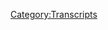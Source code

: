 {{DEFAULTSORT:
    #_TRANSCRIPT_0435:May 18-21, 2020
}}{{Transcript
    | title         = [[435: May 18-21, 2020]]
    | caption       = [https://knowledgefight.libsyn.com/435-may-18-21-2020 Listen to this episode on Libsyn]
    | episodeNumber = [[435: May 18-21, 2020|435]]
    | length        = 02:03:22
}}

{{MessageBox
    | header     = Warning: Bot Generated Content
    | text       = This transcript was automatically generated by transcription software and likely contains many mistakes and misattributions. Please check the audio for definitive quotes, attribution, and context.
    | image      = N3yvass4myg91.webp
    | imagewidth = 50px
    | id         = warning
}}

{{TranscriptBlock
    | name      = Unknown Speaker
    | timestamp = 00:00:00.000
    | text      = I'm sick of them posing as if they're the good guys, saying, we are the bad guys.
}}

{{TranscriptBlock
    | name      = Unknown Speaker
    | timestamp = 00:00:28.960
    | text      = I'm sick of them posing as the bad guys, saying, we are the bad guys, saying, we are the bad guys.
}}

{{TranscriptBlock
    | name      = Unknown Speaker
    | timestamp = 00:00:57.920
    | text      = I love you.
}}

{{TranscriptBlock
    | name      = Unknown Speaker
    | timestamp = 00:00:59.359
    | text      = Hey everybody, welcome back to Knowledge Fight, I'm Dan.
}}

{{TranscriptBlock
    | name      = Unknown Speaker
    | timestamp = 00:01:01.200
    | text      = I'm Jordan.
}}

{{TranscriptBlock
    | name      = Unknown Speaker
    | timestamp = 00:01:01.759
    | text      = We're a couple dudes, like to sit around, drink novelty beverages and talk a little bit about Alex Jones.
}}

{{TranscriptBlock
    | name      = Unknown Speaker
    | timestamp = 00:01:05.120
    | text      = Oh indeed we are, Dan.
}}

{{TranscriptBlock
    | name      = Unknown Speaker
    | timestamp = 00:01:06.560
    | text      = Jordan.
}}

{{TranscriptBlock
    | name      = Unknown Speaker
    | timestamp = 00:01:07.040
    | text      = Dan?
}}

{{TranscriptBlock
    | name      = Unknown Speaker
    | timestamp = 00:01:07.359
    | text      = Jordan.
}}

{{TranscriptBlock
    | name      = Unknown Speaker
    | timestamp = 00:01:07.760
    | text      = Quick question.
}}

{{TranscriptBlock
    | name      = Unknown Speaker
    | timestamp = 00:01:08.159
    | text      = What up?
}}

{{TranscriptBlock
    | name      = Unknown Speaker
    | timestamp = 00:01:08.879
    | text      = What's your bright spot for today?
}}

{{TranscriptBlock
    | name      = Unknown Speaker
    | timestamp = 00:01:10.239
    | text      = Well actually the other night, I got together with a couple of old buddies on Zoom.
}}

{{TranscriptBlock
    | name      = Unknown Speaker
    | timestamp = 00:01:16.159
    | text      = Oh did you?
}}

{{TranscriptBlock
    | name      = Unknown Speaker
    | timestamp = 00:01:16.719
    | text      = And played some games.
}}

{{TranscriptBlock
    | name      = Unknown Speaker
    | timestamp = 00:01:17.359
    | text      = Oh that's cool as shit.
}}

{{TranscriptBlock
    | name      = Unknown Speaker
    | timestamp = 00:01:18.560
    | text      = Yeah, I hadn't been, I hadn't tried out the whole Zoom thing yet because I have no reason for like meetings or anything.
}}

{{TranscriptBlock
    | name      = Unknown Speaker
    | timestamp = 00:01:23.760
    | text      = Naturally.
}}

{{TranscriptBlock
    | name      = Unknown Speaker
    | timestamp = 00:01:24.480
    | text      = And yeah, so me and Riggs and Hogan and Fernandez, some old running buddies from the comedy days, got together and played some Codenames.
}}

{{TranscriptBlock
    | name      = Unknown Speaker
    | timestamp = 00:01:32.000
    | text      = That's really cool.
}}

{{TranscriptBlock
    | name      = Unknown Speaker
    | timestamp = 00:01:32.879
    | text      = Yeah, it's super fun.
}}

{{TranscriptBlock
    | name      = Unknown Speaker
    | timestamp = 00:01:34.239
    | text      = I'm really glad you did that.
}}

{{TranscriptBlock
    | name      = Unknown Speaker
    | timestamp = 00:01:35.280
    | text      = Yeah, it was a great time.
}}

{{TranscriptBlock
    | name      = Unknown Speaker
    | timestamp = 00:01:36.480
    | text      = I hope to do a bit more of that in the future because it's just a bunch of just making fun of each other.
}}

{{TranscriptBlock
    | name      = Unknown Speaker
    | timestamp = 00:01:42.000
    | text      = Yeah, of course.
}}

{{TranscriptBlock
    | name      = Unknown Speaker
    | timestamp = 00:01:43.120
    | text      = And talking shit and playing a fun game.
}}

{{TranscriptBlock
    | name      = Unknown Speaker
    | timestamp = 00:01:45.439
    | text      = Like Codenames is really fun.
}}

{{TranscriptBlock
    | name      = Unknown Speaker
    | timestamp = 00:01:47.280
    | text      = Can I have you ever played that?
}}

{{TranscriptBlock
    | name      = Unknown Speaker
    | timestamp = 00:01:48.400
    | text      = No, I've never played Codenames.
}}

{{TranscriptBlock
    | name      = Unknown Speaker
    | timestamp = 00:01:49.519
    | text      = It's like this, there's a grid of tiles on a board and each of them has a word on them, right?
}}

{{TranscriptBlock
    | name      = Unknown Speaker
    | timestamp = 00:01:55.680
    | text      = And so one, you play in pairs.
}}

{{TranscriptBlock
    | name      = Unknown Speaker
    | timestamp = 00:01:58.400
    | text      = One person is the spymaster, the other person is the player.
}}

{{TranscriptBlock
    | name      = Unknown Speaker
    | timestamp = 00:02:01.439
    | text      = Okay.
}}

{{TranscriptBlock
    | name      = Unknown Speaker
    | timestamp = 00:02:01.920
    | text      = And the spymaster gets to see which are his teams.
}}

{{TranscriptBlock
    | name      = Unknown Speaker
    | timestamp = 00:02:06.239
    | text      = There's blue and red teams.
}}

{{TranscriptBlock
    | name      = Unknown Speaker
    | timestamp = 00:02:07.519
    | text      = Sure.
}}

{{TranscriptBlock
    | name      = Unknown Speaker
    | timestamp = 00:02:07.840
    | text      = And you get to see which things you have to try and get the other person to guess.
}}

{{TranscriptBlock
    | name      = Unknown Speaker
    | timestamp = 00:02:13.280
    | text      = Okay.
}}

{{TranscriptBlock
    | name      = Unknown Speaker
    | timestamp = 00:02:13.840
    | text      = But you want to try and get more than one of them in a turn.
}}

{{TranscriptBlock
    | name      = Unknown Speaker
    | timestamp = 00:02:17.680
    | text      = So you'll have rock and bird and you have to try and find a word that will trigger that in the other person's mind.
}}

{{TranscriptBlock
    | name      = Unknown Speaker
    | timestamp = 00:02:25.599
    | text      = Okay.
}}

{{TranscriptBlock
    | name      = Unknown Speaker
    | timestamp = 00:02:25.919
    | text      = Try and get them to guess both of them.
}}

{{TranscriptBlock
    | name      = Unknown Speaker
    | timestamp = 00:02:27.599
    | text      = Or even you can go for three if you're really ambitious.
}}

{{TranscriptBlock
    | name      = Unknown Speaker
    | timestamp = 00:02:30.560
    | text      = So you quite literally need to kill two birds with one stone.
}}

{{TranscriptBlock
    | name      = Unknown Speaker
    | timestamp = 00:02:33.199
    | text      = Yes.
}}

{{TranscriptBlock
    | name      = Unknown Speaker
    | timestamp = 00:02:33.520
    | text      = Yeah, gotcha.
}}

{{TranscriptBlock
    | name      = Unknown Speaker
    | timestamp = 00:02:34.000
    | text      = It's really fun because it's like, what do you think?
}}

{{TranscriptBlock
    | name      = Unknown Speaker
    | timestamp = 00:02:36.319
    | text      = Like it introduces so many arguments.
}}

{{TranscriptBlock
    | name      = Unknown Speaker
    | timestamp = 00:02:40.000
    | text      = Yeah, yeah, yeah, yeah.
}}

{{TranscriptBlock
    | name      = Unknown Speaker
    | timestamp = 00:02:41.039
    | text      = What were you going for?
}}

{{TranscriptBlock
    | name      = Unknown Speaker
    | timestamp = 00:02:42.000
    | text      = It's one of those like taboo a little bit, like that kind of a word association game.
}}

{{TranscriptBlock
    | name      = Unknown Speaker
    | timestamp = 00:02:46.800
    | text      = Yeah, yeah.
}}

{{TranscriptBlock
    | name      = Unknown Speaker
    | timestamp = 00:02:47.120
    | text      = I gotcha.
}}

{{TranscriptBlock
    | name      = Unknown Speaker
    | timestamp = 00:02:47.520
    | text      = That's fun.
}}

{{TranscriptBlock
    | name      = Unknown Speaker
    | timestamp = 00:02:48.000
    | text      = I was paired with Hogan and his first clue was Yellowstone.
}}

{{TranscriptBlock
    | name      = Unknown Speaker
    | timestamp = 00:02:54.080
    | text      = Okay.
}}

{{TranscriptBlock
    | name      = Unknown Speaker
    | timestamp = 00:02:54.560
    | text      = And he was trying to get me to guess stream and hawk.
}}

{{TranscriptBlock
    | name      = Unknown Speaker
    | timestamp = 00:02:59.039
    | text      = Okay.
}}

{{TranscriptBlock
    | name      = Unknown Speaker
    | timestamp = 00:03:00.000
    | text      = All right.
}}

{{TranscriptBlock
    | name      = Unknown Speaker
    | timestamp = 00:03:01.120
    | text      = All right.
}}

{{TranscriptBlock
    | name      = Unknown Speaker
    | timestamp = 00:03:02.000
    | text      = That's a little bit ambitious.
}}

{{TranscriptBlock
    | name      = Unknown Speaker
    | timestamp = 00:03:04.560
    | text      = That's oblique.
}}

{{TranscriptBlock
    | name      = Unknown Speaker
    | timestamp = 00:03:05.280
    | text      = I would say it's a little bit outside.
}}

{{TranscriptBlock
    | name      = Unknown Speaker
    | timestamp = 00:03:07.039
    | text      = Yeah, it was a good time.
}}

{{TranscriptBlock
    | name      = Unknown Speaker
    | timestamp = 00:03:08.479
    | text      = Good times were had by all.
}}

{{TranscriptBlock
    | name      = Unknown Speaker
    | timestamp = 00:03:09.599
    | text      = That sounds great.
}}

{{TranscriptBlock
    | name      = Unknown Speaker
    | timestamp = 00:03:10.319
    | text      = Yeah.
}}

{{TranscriptBlock
    | name      = Unknown Speaker
    | timestamp = 00:03:10.639
    | text      = I'm glad to hear it.
}}

{{TranscriptBlock
    | name      = Unknown Speaker
    | timestamp = 00:03:11.360
    | text      = How about you?
}}

{{TranscriptBlock
    | name      = Unknown Speaker
    | timestamp = 00:03:11.840
    | text      = My bright spot is rediscovering my love for the band Kings of Convenience.
}}

{{TranscriptBlock
    | name      = Unknown Speaker
    | timestamp = 00:03:19.039
    | text      = Yeah.
}}

{{TranscriptBlock
    | name      = Unknown Speaker
    | timestamp = 00:03:19.280
    | text      = They're a Scandinavian Simon and Garfunkel from the early 2000s.
}}

{{TranscriptBlock
    | name      = Unknown Speaker
    | timestamp = 00:03:23.120
    | text      = All right.
}}

{{TranscriptBlock
    | name      = Unknown Speaker
    | timestamp = 00:03:23.759
    | text      = And I relisten to a little bit of their music.
}}

{{TranscriptBlock
    | name      = Unknown Speaker
    | timestamp = 00:03:26.560
    | text      = And I remembered whenever I was 17, my friends and I all drove to Detroit because the only
}}

{{TranscriptBlock
    | name      = Unknown Speaker
    | timestamp = 00:03:33.360
    | text      = place where we could see them was a rundown pool hall that didn't card on the way there.
}}

{{TranscriptBlock
    | name      = Unknown Speaker
    | timestamp = 00:03:40.000
    | text      = Did you hit top speed because you know you're going to die?
}}

{{TranscriptBlock
    | name      = Unknown Speaker
    | timestamp = 00:03:42.319
    | text      = No, we did not hit top speed.
}}

{{TranscriptBlock
    | name      = Unknown Speaker
    | timestamp = 00:03:43.919
    | text      = We hit 65.
}}

{{TranscriptBlock
    | name      = Unknown Speaker
    | timestamp = 00:03:45.360
    | text      = Is the radio the only light on the way there?
}}

{{TranscriptBlock
    | name      = Unknown Speaker
    | timestamp = 00:03:46.960
    | text      = Well, it was a very old pickup truck.
}}

{{TranscriptBlock
    | name      = Unknown Speaker
    | timestamp = 00:03:48.719
    | text      = When you got to the show, did first you drink, then you smoke?
}}

{{TranscriptBlock
    | name      = Unknown Speaker
    | timestamp = 00:03:51.759
    | text      = No, no, no.
}}

{{TranscriptBlock
    | name      = Unknown Speaker
    | timestamp = 00:03:52.479
    | text      = First we smoked and then we drank in the car.
}}

{{TranscriptBlock
    | name      = Unknown Speaker
    | timestamp = 00:03:54.560
    | text      = Okay.
}}

{{TranscriptBlock
    | name      = Unknown Speaker
    | timestamp = 00:03:55.120
    | text      = But we had a designated driver.
}}

{{TranscriptBlock
    | name      = Unknown Speaker
    | timestamp = 00:03:56.479
    | text      = You do know what I'm referencing, right?
}}

{{TranscriptBlock
    | name      = Unknown Speaker
    | timestamp = 00:03:58.080
    | text      = I do know what you're referencing.
}}

{{TranscriptBlock
    | name      = Unknown Speaker
    | timestamp = 00:03:59.280
    | text      = For fuck's sake, come on.
}}

{{TranscriptBlock
    | name      = Unknown Speaker
    | timestamp = 00:04:01.039
    | text      = Of course, for those who are not aware, I'm referencing the Mighty Mighty Boss Tones cover
}}

{{TranscriptBlock
    | name      = Unknown Speaker
    | timestamp = 00:04:05.520
    | text      = of the Kiss song Detroit Rock City.
}}

{{TranscriptBlock
    | name      = Unknown Speaker
    | timestamp = 00:04:07.520
    | text      = Yeah, yeah, yeah.
}}

{{TranscriptBlock
    | name      = Unknown Speaker
    | timestamp = 00:04:08.400
    | text      = Get up.
}}

{{TranscriptBlock
    | name      = Unknown Speaker
    | timestamp = 00:04:10.080
    | text      = But yeah, that was such a fun show because, again, they're Simon and Garfunkel, so it's
}}

{{TranscriptBlock
    | name      = Unknown Speaker
    | timestamp = 00:04:15.680
    | text      = just the two guys playing with acoustic guitars.
}}

{{TranscriptBlock
    | name      = Unknown Speaker
    | timestamp = 00:04:18.399
    | text      = And then at the end of the show, one of the members is Erland Oye, who's actually a producer
}}

{{TranscriptBlock
    | name      = Unknown Speaker
    | timestamp = 00:04:23.120
    | text      = and DJ in his own right.
}}

{{TranscriptBlock
    | name      = Unknown Speaker
    | timestamp = 00:04:24.720
    | text      = And they have one dance song and they brought somebody up from the crowd.
}}

{{TranscriptBlock
    | name      = Unknown Speaker
    | timestamp = 00:04:28.079
    | text      = There was like 40 people there to play one note on the bass over and over and over again.
}}

{{TranscriptBlock
    | name      = Unknown Speaker
    | timestamp = 00:04:32.879
    | text      = And then we just all had a giant dance party on the stage.
}}

{{TranscriptBlock
    | name      = Unknown Speaker
    | timestamp = 00:04:35.199
    | text      = That's fun.
}}

{{TranscriptBlock
    | name      = Unknown Speaker
    | timestamp = 00:04:35.600
    | text      = It was incredible.
}}

{{TranscriptBlock
    | name      = Unknown Speaker
    | timestamp = 00:04:36.240
    | text      = It was a great time.
}}

{{TranscriptBlock
    | name      = Unknown Speaker
    | timestamp = 00:04:36.879
    | text      = It sounds a bit like the experience we had at an Andrew W.K. show once.
}}

{{TranscriptBlock
    | name      = Unknown Speaker
    | timestamp = 00:04:40.240
    | text      = Oh, yeah?
}}

{{TranscriptBlock
    | name      = Unknown Speaker
    | timestamp = 00:04:40.480
    | text      = The dance party all on stage.
}}

{{TranscriptBlock
    | name      = Unknown Speaker
    | timestamp = 00:04:41.920
    | text      = Yeah, that's so fun.
}}

{{TranscriptBlock
    | name      = Unknown Speaker
    | timestamp = 00:04:42.879
    | text      = Kind of thing.
}}

{{TranscriptBlock
    | name      = Unknown Speaker
    | timestamp = 00:04:43.360
    | text      = Makes you feel like a part of things.
}}

{{TranscriptBlock
    | name      = Unknown Speaker
    | timestamp = 00:04:44.720
    | text      = Yeah, for sure.
}}

{{TranscriptBlock
    | name      = Unknown Speaker
    | timestamp = 00:04:45.360
    | text      = Yeah, yeah, yeah.
}}

{{TranscriptBlock
    | name      = Unknown Speaker
    | timestamp = 00:04:46.000
    | text      = Speaking of being part of things, Jordan, we're part of a podcast that we're about to
}}

{{TranscriptBlock
    | name      = Unknown Speaker
    | timestamp = 00:04:48.879
    | text      = record.
}}

{{TranscriptBlock
    | name      = Unknown Speaker
    | timestamp = 00:04:49.360
    | text      = That's a great transition.
}}

{{TranscriptBlock
    | name      = Unknown Speaker
    | timestamp = 00:04:50.319
    | text      = We haven't seen a transition that great in a while.
}}

{{TranscriptBlock
    | name      = Unknown Speaker
    | timestamp = 00:04:52.399
    | text      = That was not great.
}}

{{TranscriptBlock
    | name      = Unknown Speaker
    | timestamp = 00:04:53.600
    | text      = So I want to, before we get down to business, I want to explain our lost episode on Wednesday,
}}

{{TranscriptBlock
    | name      = Unknown Speaker
    | timestamp = 00:04:59.600
    | text      = which is not really a lost episode.
}}

{{TranscriptBlock
    | name      = Unknown Speaker
    | timestamp = 00:05:01.040
    | text      = There was no episode.
}}

{{TranscriptBlock
    | name      = Unknown Speaker
    | timestamp = 00:05:02.319
    | text      = And the reason is because on Sunday, I want to explain this because I've gotten a lot
}}

{{TranscriptBlock
    | name      = Unknown Speaker
    | timestamp = 00:05:08.160
    | text      = of messages from people who are like, I hope you guys are OK.
}}

{{TranscriptBlock
    | name      = Unknown Speaker
    | timestamp = 00:05:10.560
    | text      = We're OK.
}}

{{TranscriptBlock
    | name      = Unknown Speaker
    | timestamp = 00:05:10.959
    | text      = And we're totally fine.
}}

{{TranscriptBlock
    | name      = Unknown Speaker
    | timestamp = 00:05:11.839
    | text      = Yeah.
}}

{{TranscriptBlock
    | name      = Unknown Speaker
    | timestamp = 00:05:12.560
    | text      = The situation was on Sunday, last Sunday, I guess it's this Sunday, I don't know if I
}}

{{TranscriptBlock
    | name      = Unknown Speaker
    | timestamp = 00:05:18.079
    | text      = can have a say.
}}

{{TranscriptBlock
    | name      = Unknown Speaker
    | timestamp = 00:05:18.319
    | text      = Don't worry about it.
}}

{{TranscriptBlock
    | name      = Unknown Speaker
    | timestamp = 00:05:18.879
    | text      = Time is in a flat circle.
}}

{{TranscriptBlock
    | name      = Unknown Speaker
    | timestamp = 00:05:20.079
    | text      = So on Sunday, you and I were recording a Q&A episode.
}}

{{TranscriptBlock
    | name      = Unknown Speaker
    | timestamp = 00:05:23.519
    | text      = And we noticed that there was water coming in the window.
}}

{{TranscriptBlock
    | name      = Unknown Speaker
    | timestamp = 00:05:26.000
    | text      = Coming in hard.
}}

{{TranscriptBlock
    | name      = Unknown Speaker
    | timestamp = 00:05:27.360
    | text      = Yes, and I'm not in a garden unit.
}}

{{TranscriptBlock
    | name      = Unknown Speaker
    | timestamp = 00:05:29.120
    | text      = So we found that to be troubling.
}}

{{TranscriptBlock
    | name      = Unknown Speaker
    | timestamp = 00:05:33.120
    | text      = And it turns out it's also not the first time this has happened.
}}

{{TranscriptBlock
    | name      = Unknown Speaker
    | timestamp = 00:05:36.240
    | text      = This happened a couple of months ago.
}}

{{TranscriptBlock
    | name      = Unknown Speaker
    | timestamp = 00:05:37.920
    | text      = And the landlords and building managers said that they had fixed it with some tuck pointing
}}

{{TranscriptBlock
    | name      = Unknown Speaker
    | timestamp = 00:05:42.399
    | text      = work or whatever outside.
}}

{{TranscriptBlock
    | name      = Unknown Speaker
    | timestamp = 00:05:44.160
    | text      = It turns out that it's not the case.
}}

{{TranscriptBlock
    | name      = Unknown Speaker
    | timestamp = 00:05:45.279
    | text      = That it is not fixed.
}}

{{TranscriptBlock
    | name      = Unknown Speaker
    | timestamp = 00:05:46.800
    | text      = And so there was water coming in.
}}

{{TranscriptBlock
    | name      = Unknown Speaker
    | timestamp = 00:05:48.720
    | text      = I called and emailed my building manager.
}}

{{TranscriptBlock
    | name      = Unknown Speaker
    | timestamp = 00:05:52.959
    | text      = And they had sent over some people to take a look at it.
}}

{{TranscriptBlock
    | name      = Unknown Speaker
    | timestamp = 00:05:56.240
    | text      = And if you look up there, they ended up having to take off the bar that's over my windows.
}}

{{TranscriptBlock
    | name      = Unknown Speaker
    | timestamp = 00:06:00.959
    | text      = Yeah.
}}

{{TranscriptBlock
    | name      = Unknown Speaker
    | timestamp = 00:06:01.519
    | text      = And it looks beautiful.
}}

{{TranscriptBlock
    | name      = Unknown Speaker
    | timestamp = 00:06:03.040
    | text      = Thank you.
}}

{{TranscriptBlock
    | name      = Unknown Speaker
    | timestamp = 00:06:03.920
    | text      = As part of dealing with the situation, they had to put in these industrial dehumidifiers
}}

{{TranscriptBlock
    | name      = Unknown Speaker
    | timestamp = 00:06:08.800
    | text      = in my room that we record in the studio.
}}

{{TranscriptBlock
    | name      = Unknown Speaker
    | timestamp = 00:06:12.879
    | text      = And they're super loud.
}}

{{TranscriptBlock
    | name      = Unknown Speaker
    | timestamp = 00:06:13.839
    | text      = There was just no way around taking care of this problem in the way that the building
}}

{{TranscriptBlock
    | name      = Unknown Speaker
    | timestamp = 00:06:18.959
    | text      = insisted we do it and still record and get the episode ready and all that.
}}

{{TranscriptBlock
    | name      = Unknown Speaker
    | timestamp = 00:06:24.480
    | text      = It was just impossible.
}}

{{TranscriptBlock
    | name      = Unknown Speaker
    | timestamp = 00:06:25.680
    | text      = And so unfortunately, we were unable to do that.
}}

{{TranscriptBlock
    | name      = Unknown Speaker
    | timestamp = 00:06:27.680
    | text      = But it's resolved now.
}}

{{TranscriptBlock
    | name      = Unknown Speaker
    | timestamp = 00:06:29.519
    | text      = And after some real, real drama with a lot of double talk from folks, I am getting out
}}

{{TranscriptBlock
    | name      = Unknown Speaker
    | timestamp = 00:06:41.040
    | text      = of this apartment.
}}

{{TranscriptBlock
    | name      = Unknown Speaker
    | timestamp = 00:06:41.839
    | text      = I am leaving this damn apartment.
}}

{{TranscriptBlock
    | name      = Unknown Speaker
    | timestamp = 00:06:43.759
    | text      = Oh, yeah.
}}

{{TranscriptBlock
    | name      = Unknown Speaker
    | timestamp = 00:06:44.399
    | text      = I don't know.
}}

{{TranscriptBlock
    | name      = Unknown Speaker
    | timestamp = 00:06:45.279
    | text      = Maybe I have really bizarre expectations, but I expect good communication from landlords.
}}

{{TranscriptBlock
    | name      = Unknown Speaker
    | timestamp = 00:06:50.399
    | text      = And I also expect third floor apartments not to flood.
}}

{{TranscriptBlock
    | name      = Unknown Speaker
    | timestamp = 00:06:54.319
    | text      = Yeah.
}}

{{TranscriptBlock
    | name      = Unknown Speaker
    | timestamp = 00:06:54.800
    | text      = Yeah.
}}

{{TranscriptBlock
    | name      = Unknown Speaker
    | timestamp = 00:06:55.120
    | text      = That's usually an expectation.
}}

{{TranscriptBlock
    | name      = Unknown Speaker
    | timestamp = 00:06:56.879
    | text      = Yeah.
}}

{{TranscriptBlock
    | name      = Unknown Speaker
    | timestamp = 00:06:57.199
    | text      = Yeah.
}}

{{TranscriptBlock
    | name      = Unknown Speaker
    | timestamp = 00:06:57.759
    | text      = So that is the situation.
}}

{{TranscriptBlock
    | name      = Unknown Speaker
    | timestamp = 00:06:59.600
    | text      = But I mean, it's been a horrible week for me in terms of frustration and feeling out
}}

{{TranscriptBlock
    | name      = Unknown Speaker
    | timestamp = 00:07:06.160
    | text      = of the loop about my own living space.
}}

{{TranscriptBlock
    | name      = Unknown Speaker
    | timestamp = 00:07:08.240
    | text      = It's just awful.
}}

{{TranscriptBlock
    | name      = Unknown Speaker
    | timestamp = 00:07:09.600
    | text      = But there's actually a hidden bright spot in it.
}}

{{TranscriptBlock
    | name      = Unknown Speaker
    | timestamp = 00:07:13.279
    | text      = And that is that last night, as the machines were blaring and everything was awful, I had
}}

{{TranscriptBlock
    | name      = Unknown Speaker
    | timestamp = 00:07:20.319
    | text      = been told that they were coming to take out the machines yesterday.
}}

{{TranscriptBlock
    | name      = Unknown Speaker
    | timestamp = 00:07:23.120
    | text      = And they didn't.
}}

{{TranscriptBlock
    | name      = Unknown Speaker
    | timestamp = 00:07:23.839
    | text      = Of course not.
}}

{{TranscriptBlock
    | name      = Unknown Speaker
    | timestamp = 00:07:24.480
    | text      = And no one told me until five in the afternoon that no one was coming.
}}

{{TranscriptBlock
    | name      = Unknown Speaker
    | timestamp = 00:07:27.519
    | text      = It was fucking awful.
}}

{{TranscriptBlock
    | name      = Unknown Speaker
    | timestamp = 00:07:28.560
    | text      = What are we going to tell you?
}}

{{TranscriptBlock
    | name      = Unknown Speaker
    | timestamp = 00:07:29.519
    | text      = Right.
}}

{{TranscriptBlock
    | name      = Unknown Speaker
    | timestamp = 00:07:29.920
    | text      = So last night, so loud in my apartment, it's awful.
}}

{{TranscriptBlock
    | name      = Unknown Speaker
    | timestamp = 00:07:34.399
    | text      = I think they're coming today, the next day, to take out the machines.
}}

{{TranscriptBlock
    | name      = Unknown Speaker
    | timestamp = 00:07:38.480
    | text      = But now I don't know.
}}

{{TranscriptBlock
    | name      = Unknown Speaker
    | timestamp = 00:07:39.279
    | text      = I don't trust anybody.
}}

{{TranscriptBlock
    | name      = Unknown Speaker
    | timestamp = 00:07:40.959
    | text      = And I'm sitting down.
}}

{{TranscriptBlock
    | name      = Unknown Speaker
    | timestamp = 00:07:41.920
    | text      = And I'm like, I just got to work in case we're able to record.
}}

{{TranscriptBlock
    | name      = Unknown Speaker
    | timestamp = 00:07:45.759
    | text      = I got to get this all together.
}}

{{TranscriptBlock
    | name      = Unknown Speaker
    | timestamp = 00:07:47.680
    | text      = And I was sitting there miserable.
}}

{{TranscriptBlock
    | name      = Unknown Speaker
    | timestamp = 00:07:49.120
    | text      = And I was like, I love doing this show.
}}

{{TranscriptBlock
    | name      = Unknown Speaker
    | timestamp = 00:07:52.000
    | text      = Like in that awful moment.
}}

{{TranscriptBlock
    | name      = Unknown Speaker
    | timestamp = 00:07:54.000
    | text      = Aw.
}}

{{TranscriptBlock
    | name      = Unknown Speaker
    | timestamp = 00:07:54.800
    | text      = I had a moment of clarity of like, this is so fun.
}}

{{TranscriptBlock
    | name      = Unknown Speaker
    | timestamp = 00:07:57.439
    | text      = I'm preparing this stuff.
}}

{{TranscriptBlock
    | name      = Unknown Speaker
    | timestamp = 00:07:58.720
    | text      = Like there was stripping away of some of the shit.
}}

{{TranscriptBlock
    | name      = Unknown Speaker
    | timestamp = 00:08:03.600
    | text      = And I felt really grateful to be doing this and thankful for the people who make it possible.
}}

{{TranscriptBlock
    | name      = Unknown Speaker
    | timestamp = 00:08:11.279
    | text      = That's awesome.
}}

{{TranscriptBlock
    | name      = Unknown Speaker
    | timestamp = 00:08:11.920
    | text      = And people who listen.
}}

{{TranscriptBlock
    | name      = Unknown Speaker
    | timestamp = 00:08:12.879
    | text      = And it was great.
}}

{{TranscriptBlock
    | name      = Unknown Speaker
    | timestamp = 00:08:15.360
    | text      = In that dark moment, the fact that it's like, well, I'm preparing to do a show I really
}}

{{TranscriptBlock
    | name      = Unknown Speaker
    | timestamp = 00:08:19.680
    | text      = enjoy doing.
}}

{{TranscriptBlock
    | name      = Unknown Speaker
    | timestamp = 00:08:20.399
    | text      = Yeah.
}}

{{TranscriptBlock
    | name      = Unknown Speaker
    | timestamp = 00:08:20.720
    | text      = And there's some really funny stuff that we're going to be able to talk about.
}}

{{TranscriptBlock
    | name      = Unknown Speaker
    | timestamp = 00:08:24.399
    | text      = And people enjoy it.
}}

{{TranscriptBlock
    | name      = Unknown Speaker
    | timestamp = 00:08:25.680
    | text      = Like it pierced through the misery.
}}

{{TranscriptBlock
    | name      = Unknown Speaker
    | timestamp = 00:08:30.079
    | text      = Adversity can help provide clarity at times.
}}

{{TranscriptBlock
    | name      = Unknown Speaker
    | timestamp = 00:08:32.879
    | text      = Perhaps that's the only way to get clarity.
}}

{{TranscriptBlock
    | name      = Unknown Speaker
    | timestamp = 00:08:34.960
    | text      = There's no atheists in foxholes.
}}

{{TranscriptBlock
    | name      = Unknown Speaker
    | timestamp = 00:08:36.720
    | text      = And there's no ungrateful people with giant dehumidifiers in their room.
}}

{{TranscriptBlock
    | name      = Unknown Speaker
    | timestamp = 00:08:40.000
    | text      = That's fair.
}}

{{TranscriptBlock
    | name      = Unknown Speaker
    | timestamp = 00:08:40.720
    | text      = That's fair.
}}

{{TranscriptBlock
    | name      = Unknown Speaker
    | timestamp = 00:08:42.799
    | text      = So Jordan, in that spirit, let's take a moment to say thank you to the folks who have signed
}}

{{TranscriptBlock
    | name      = Unknown Speaker
    | timestamp = 00:08:47.039
    | text      = up and are supporting the show.
}}

{{TranscriptBlock
    | name      = Unknown Speaker
    | timestamp = 00:08:48.480
    | text      = So first, we got Dave.
}}

{{TranscriptBlock
    | name      = Unknown Speaker
    | timestamp = 00:08:49.840
    | text      = Thank you so much.
}}

{{TranscriptBlock
    | name      = Unknown Speaker
    | timestamp = 00:08:50.399
    | text      = You're now a policy wonk.
}}

{{TranscriptBlock
    | name      = Unknown Speaker
    | timestamp = 00:08:51.440
    | text      = I'm a policy wonk.
}}

{{TranscriptBlock
    | name      = Unknown Speaker
    | timestamp = 00:08:52.559
    | text      = Thanks, Dave.
}}

{{TranscriptBlock
    | name      = Unknown Speaker
    | timestamp = 00:08:53.200
    | text      = Thank you, Dave.
}}

{{TranscriptBlock
    | name      = Unknown Speaker
    | timestamp = 00:08:53.759
    | text      = Next, I don't know if this is Benoit or Benoit.
}}

{{TranscriptBlock
    | name      = Unknown Speaker
    | timestamp = 00:08:56.559
    | text      = I'm not sure.
}}

{{TranscriptBlock
    | name      = Unknown Speaker
    | timestamp = 00:08:57.279
    | text      = I don't know why it would be Benoit.
}}

{{TranscriptBlock
    | name      = Unknown Speaker
    | timestamp = 00:08:58.559
    | text      = Is that an actual name?
}}

{{TranscriptBlock
    | name      = Unknown Speaker
    | timestamp = 00:08:59.200
    | text      = I've never heard that before.
}}

{{TranscriptBlock
    | name      = Unknown Speaker
    | timestamp = 00:09:00.240
    | text      = Probably Benoit.
}}

{{TranscriptBlock
    | name      = Unknown Speaker
    | timestamp = 00:09:01.039
    | text      = Thank you so much.
}}

{{TranscriptBlock
    | name      = Unknown Speaker
    | timestamp = 00:09:01.600
    | text      = You are now a policy wonk.
}}

{{TranscriptBlock
    | name      = Unknown Speaker
    | timestamp = 00:09:02.639
    | text      = I'm a policy wonk.
}}

{{TranscriptBlock
    | name      = Unknown Speaker
    | timestamp = 00:09:03.759
    | text      = Thank you.
}}

{{TranscriptBlock
    | name      = Unknown Speaker
    | timestamp = 00:09:04.399
    | text      = Benoit balls.
}}

{{TranscriptBlock
    | name      = Unknown Speaker
    | timestamp = 00:09:05.440
    | text      = Thank you so much.
}}

{{TranscriptBlock
    | name      = Unknown Speaker
    | timestamp = 00:09:06.159
    | text      = Next, Anna Kidd.
}}

{{TranscriptBlock
    | name      = Unknown Speaker
    | timestamp = 00:09:07.279
    | text      = Thank you so much.
}}

{{TranscriptBlock
    | name      = Unknown Speaker
    | timestamp = 00:09:08.000
    | text      = You're now a policy wonk.
}}

{{TranscriptBlock
    | name      = Unknown Speaker
    | timestamp = 00:09:08.960
    | text      = I'm a policy wonk.
}}

{{TranscriptBlock
    | name      = Unknown Speaker
    | timestamp = 00:09:10.159
    | text      = Thanks, Anna Kidd.
}}

{{TranscriptBlock
    | name      = Unknown Speaker
    | timestamp = 00:09:11.120
    | text      = Thank you so much.
}}

{{TranscriptBlock
    | name      = Unknown Speaker
    | timestamp = 00:09:11.679
    | text      = And this next one, I actually bumped up.
}}

{{TranscriptBlock
    | name      = Unknown Speaker
    | timestamp = 00:09:14.000
    | text      = It's very recent, but I put it to the front of the list because of a parenthetical in
}}

{{TranscriptBlock
    | name      = Unknown Speaker
    | timestamp = 00:09:20.000
    | text      = it.
}}

{{TranscriptBlock
    | name      = Unknown Speaker
    | timestamp = 00:09:20.080
    | text      = And that is a time sensitive.
}}

{{TranscriptBlock
    | name      = Unknown Speaker
    | timestamp = 00:09:21.519
    | text      = Yes.
}}

{{TranscriptBlock
    | name      = Unknown Speaker
    | timestamp = 00:09:21.919
    | text      = Thank you so much.
}}

{{TranscriptBlock
    | name      = Unknown Speaker
    | timestamp = 00:09:22.639
    | text      = Call Terry Nichols.
}}

{{TranscriptBlock
    | name      = Unknown Speaker
    | timestamp = 00:09:23.840
    | text      = And then in parentheses, if this comes out too far from the Bill Cooper episode, it won't
}}

{{TranscriptBlock
    | name      = Unknown Speaker
    | timestamp = 00:09:27.840
    | text      = be funny.
}}

{{TranscriptBlock
    | name      = Unknown Speaker
    | timestamp = 00:09:29.440
    | text      = You're now a policy wonk.
}}

{{TranscriptBlock
    | name      = Unknown Speaker
    | timestamp = 00:09:30.480
    | text      = I'm a policy wonk.
}}

{{TranscriptBlock
    | name      = Unknown Speaker
    | timestamp = 00:09:31.759
    | text      = Thank you so much.
}}

{{TranscriptBlock
    | name      = Unknown Speaker
    | timestamp = 00:09:32.320
    | text      = Call Terry Nichols.
}}

{{TranscriptBlock
    | name      = Unknown Speaker
    | timestamp = 00:09:33.120
    | text      = If this comes out too far from the Bill Cooper episode, it won't be funny.
}}

{{TranscriptBlock
    | name      = Unknown Speaker
    | timestamp = 00:09:35.519
    | text      = Yes, thank you very much.
}}

{{TranscriptBlock
    | name      = Unknown Speaker
    | timestamp = 00:09:36.399
    | text      = That's an accurate point you made.
}}

{{TranscriptBlock
    | name      = Unknown Speaker
    | timestamp = 00:09:38.480
    | text      = Thank you.
}}

{{TranscriptBlock
    | name      = Unknown Speaker
    | timestamp = 00:09:38.879
    | text      = Next, Essa.
}}

{{TranscriptBlock
    | name      = Unknown Speaker
    | timestamp = 00:09:39.919
    | text      = Thank you so much.
}}

{{TranscriptBlock
    | name      = Unknown Speaker
    | timestamp = 00:09:40.559
    | text      = You're now a policy wonk.
}}

{{TranscriptBlock
    | name      = Unknown Speaker
    | timestamp = 00:09:41.600
    | text      = I'm a policy wonk.
}}

{{TranscriptBlock
    | name      = Unknown Speaker
    | timestamp = 00:09:42.639
    | text      = Thanks, Essa.
}}

{{TranscriptBlock
    | name      = Unknown Speaker
    | timestamp = 00:09:43.440
    | text      = Thank you so much.
}}

{{TranscriptBlock
    | name      = Unknown Speaker
    | timestamp = 00:09:44.080
    | text      = Next, Nahal.
}}

{{TranscriptBlock
    | name      = Unknown Speaker
    | timestamp = 00:09:46.480
    | text      = Nahal, I believe.
}}

{{TranscriptBlock
    | name      = Unknown Speaker
    | timestamp = 00:09:47.759
    | text      = N-J-A-L.
}}

{{TranscriptBlock
    | name      = Unknown Speaker
    | timestamp = 00:09:48.720
    | text      = Thank you so much.
}}

{{TranscriptBlock
    | name      = Unknown Speaker
    | timestamp = 00:09:49.279
    | text      = You're now a policy wonk.
}}

{{TranscriptBlock
    | name      = Unknown Speaker
    | timestamp = 00:09:50.320
    | text      = I'm a policy wonk.
}}

{{TranscriptBlock
    | name      = Unknown Speaker
    | timestamp = 00:09:51.360
    | text      = Thank you, Nahal.
}}

{{TranscriptBlock
    | name      = Unknown Speaker
    | timestamp = 00:09:52.320
    | text      = Thank you so much.
}}

{{TranscriptBlock
    | name      = Unknown Speaker
    | timestamp = 00:09:53.360
    | text      = And Lisa.
}}

{{TranscriptBlock
    | name      = Unknown Speaker
    | timestamp = 00:09:54.399
    | text      = Thank you so much.
}}

{{TranscriptBlock
    | name      = Unknown Speaker
    | timestamp = 00:09:54.960
    | text      = You're now a policy wonk.
}}

{{TranscriptBlock
    | name      = Unknown Speaker
    | timestamp = 00:09:56.000
    | text      = I'm a policy wonk.
}}

{{TranscriptBlock
    | name      = Unknown Speaker
    | timestamp = 00:09:57.120
    | text      = Thanks, Lisa.
}}

{{TranscriptBlock
    | name      = Unknown Speaker
    | timestamp = 00:09:58.399
    | text      = And finally, I got to give a very special shout out to somebody who's supporting on
}}

{{TranscriptBlock
    | name      = Unknown Speaker
    | timestamp = 00:10:01.919
    | text      = a level just unfathomably supportive and generous.
}}

{{TranscriptBlock
    | name      = Unknown Speaker
    | timestamp = 00:10:06.480
    | text      = And we appreciate their support so very much that I feel we need to install them into the
}}

{{TranscriptBlock
    | name      = Unknown Speaker
    | timestamp = 00:10:12.080
    | text      = realm of the Raptor Princess.
}}

{{TranscriptBlock
    | name      = Unknown Speaker
    | timestamp = 00:10:13.840
    | text      = Oh, we got a new Raptor Princess?
}}

{{TranscriptBlock
    | name      = Unknown Speaker
    | timestamp = 00:10:15.279
    | text      = Indeed.
}}

{{TranscriptBlock
    | name      = Unknown Speaker
    | timestamp = 00:10:15.679
    | text      = Oh, shit.
}}

{{TranscriptBlock
    | name      = Unknown Speaker
    | timestamp = 00:10:16.320
    | text      = So thank you so very much, Anthony H. You are now a Raptor Princess.
}}

{{TranscriptBlock
    | name      = Unknown Speaker
    | timestamp = 00:10:20.399
    | text      = I'm a policy wonk.
}}

{{TranscriptBlock
    | name      = Unknown Speaker
    | timestamp = 00:10:21.519
    | text      = Four stars.
}}

{{TranscriptBlock
    | name      = Unknown Speaker
    | timestamp = 00:10:22.399
    | text      = Go home to your mother and tell her you're brilliant.
}}

{{TranscriptBlock
    | name      = Unknown Speaker
    | timestamp = 00:10:24.480
    | text      = I'll barbecue your ass.
}}

{{TranscriptBlock
    | name      = Unknown Speaker
    | timestamp = 00:10:26.000
    | text      = It's over for humanity.
}}

{{TranscriptBlock
    | name      = Unknown Speaker
    | timestamp = 00:10:27.440
    | text      = You're a beautiful soul.
}}

{{TranscriptBlock
    | name      = Unknown Speaker
    | timestamp = 00:10:28.399
    | text      = They're coming for your balls.
}}

{{TranscriptBlock
    | name      = Unknown Speaker
    | timestamp = 00:10:30.399
    | text      = Well, I piss all over your god.
}}

{{TranscriptBlock
    | name      = Unknown Speaker
    | timestamp = 00:10:33.279
    | text      = Very few people crap in the pool unless they're babies.
}}

{{TranscriptBlock
    | name      = Unknown Speaker
    | timestamp = 00:10:35.840
    | text      = I piss all over the state.
}}

{{TranscriptBlock
    | name      = Unknown Speaker
    | timestamp = 00:10:37.360
    | text      = Make it a practice of calling people pieces of garbage.
}}

{{TranscriptBlock
    | name      = Unknown Speaker
    | timestamp = 00:10:40.000
    | text      = When they are.
}}

{{TranscriptBlock
    | name      = Unknown Speaker
    | timestamp = 00:10:40.960
    | text      = Coming as you see fit.
}}

{{TranscriptBlock
    | name      = Unknown Speaker
    | timestamp = 00:10:43.360
    | text      = Thank you so much, Anthony H. We appreciate it very much.
}}

{{TranscriptBlock
    | name      = Unknown Speaker
    | timestamp = 00:10:46.240
    | text      = Yes, thank you very much, Anthony H.
}}

{{TranscriptBlock
    | name      = Unknown Speaker
    | timestamp = 00:10:47.759
    | text      = If you're out there listening, you're thinking, hey, I enjoy the show.
}}

{{TranscriptBlock
    | name      = Unknown Speaker
    | timestamp = 00:10:49.519
    | text      = I'd like to support these gents too.
}}

{{TranscriptBlock
    | name      = Unknown Speaker
    | timestamp = 00:10:50.639
    | text      = You can do that by going to our website, knowledgefight.com,
}}

{{TranscriptBlock
    | name      = Unknown Speaker
    | timestamp = 00:10:52.799
    | text      = clicking the button that says support the show.
}}

{{TranscriptBlock
    | name      = Unknown Speaker
    | timestamp = 00:10:54.399
    | text      = We would appreciate it.
}}

{{TranscriptBlock
    | name      = Unknown Speaker
    | timestamp = 00:10:55.120
    | text      = Yes, it would be very helpful.
}}

{{TranscriptBlock
    | name      = Unknown Speaker
    | timestamp = 00:10:56.240
    | text      = Or if you'd like to take that generosity and send it to a local charity in your area that
}}

{{TranscriptBlock
    | name      = Unknown Speaker
    | timestamp = 00:11:00.159
    | text      = helps people who are in need, that would be wonderful as well.
}}

{{TranscriptBlock
    | name      = Unknown Speaker
    | timestamp = 00:11:02.639
    | text      = We would appreciate that also.
}}

{{TranscriptBlock
    | name      = Unknown Speaker
    | timestamp = 00:11:04.080
    | text      = Yep.
}}

{{TranscriptBlock
    | name      = Unknown Speaker
    | timestamp = 00:11:04.399
    | text      = So, Jordan, today we are going over the May 18th through 21st episodes of the Alex Jones
}}

{{TranscriptBlock
    | name      = Unknown Speaker
    | timestamp = 00:11:10.240
    | text      = show.
}}

{{TranscriptBlock
    | name      = Unknown Speaker
    | timestamp = 00:11:10.559
    | text      = All right.
}}

{{TranscriptBlock
    | name      = Unknown Speaker
    | timestamp = 00:11:11.360
    | text      = But it's a little bit of a misnomer.
}}

{{TranscriptBlock
    | name      = Unknown Speaker
    | timestamp = 00:11:14.879
    | text      = It's a little Mark Dicey?
}}

{{TranscriptBlock
    | name      = Unknown Speaker
    | timestamp = 00:11:16.639
    | text      = Alex kind of disappears a whole bunch.
}}

{{TranscriptBlock
    | name      = Unknown Speaker
    | timestamp = 00:11:18.320
    | text      = OK, well, that's fair.
}}

{{TranscriptBlock
    | name      = Unknown Speaker
    | timestamp = 00:11:19.279
    | text      = So most of these shows are incomplete in terms of Alex's attendance record.
}}

{{TranscriptBlock
    | name      = Unknown Speaker
    | timestamp = 00:11:26.159
    | text      = He's truant.
}}

{{TranscriptBlock
    | name      = Unknown Speaker
    | timestamp = 00:11:26.960
    | text      = OK.
}}

{{TranscriptBlock
    | name      = Unknown Speaker
    | timestamp = 00:11:27.679
    | text      = So here's an out of context drop from today's show.
}}

{{TranscriptBlock
    | name      = Unknown Speaker
    | timestamp = 00:11:30.000
    | text      = You're not sticking your metal penis in me.
}}

{{TranscriptBlock
    | name      = Unknown Speaker
    | timestamp = 00:11:34.080
    | text      = So this is how he's contextualizing vaccines now.
}}

{{TranscriptBlock
    | name      = Unknown Speaker
    | timestamp = 00:11:37.279
    | text      = I think that's great.
}}

{{TranscriptBlock
    | name      = Unknown Speaker
    | timestamp = 00:11:38.159
    | text      = I think you should.
}}

{{TranscriptBlock
    | name      = Unknown Speaker
    | timestamp = 00:11:38.720
    | text      = Wait, what?
}}

{{TranscriptBlock
    | name      = Unknown Speaker
    | timestamp = 00:11:39.120
    | text      = That's a vaccine?
}}

{{TranscriptBlock
    | name      = Unknown Speaker
    | timestamp = 00:11:40.000
    | text      = No, never mind.
}}

{{TranscriptBlock
    | name      = Unknown Speaker
    | timestamp = 00:11:40.879
    | text      = Vaccine is a metal penis change.
}}

{{TranscriptBlock
    | name      = Unknown Speaker
    | timestamp = 00:11:42.960
    | text      = Change my opinion.
}}

{{TranscriptBlock
    | name      = Unknown Speaker
    | timestamp = 00:11:43.679
    | text      = Bill Gates and Alan Dershowitz want to stick in.
}}

{{TranscriptBlock
    | name      = Unknown Speaker
    | timestamp = 00:11:45.600
    | text      = All right.
}}

{{TranscriptBlock
    | name      = Unknown Speaker
    | timestamp = 00:11:45.919
    | text      = Well, that's evocative.
}}

{{TranscriptBlock
    | name      = Unknown Speaker
    | timestamp = 00:11:47.039
    | text      = Yes.
}}

{{TranscriptBlock
    | name      = Unknown Speaker
    | timestamp = 00:11:47.679
    | text      = So here is how Alex starts off the show on May 18th.
}}

{{TranscriptBlock
    | name      = Unknown Speaker
    | timestamp = 00:11:51.360
    | text      = And I should be honest, this is a preoccupation for most of the episode.
}}

{{TranscriptBlock
    | name      = Unknown Speaker
    | timestamp = 00:11:56.639
    | text      = It goes on quite a bit.
}}

{{TranscriptBlock
    | name      = Unknown Speaker
    | timestamp = 00:11:57.519
    | text      = This seems to be one of his biggest concerns.
}}

{{TranscriptBlock
    | name      = Unknown Speaker
    | timestamp = 00:12:01.600
    | text      = We've blown it up.
}}

{{TranscriptBlock
    | name      = Unknown Speaker
    | timestamp = 00:12:02.399
    | text      = We're going to show you some shots of that coming up in the last segment of this hour.
}}

{{TranscriptBlock
    | name      = Unknown Speaker
    | timestamp = 00:12:07.679
    | text      = And it is an upside down cross, clear as day, with a ring of rubies around it like a corona.
}}

{{TranscriptBlock
    | name      = Unknown Speaker
    | timestamp = 00:12:16.159
    | text      = And I actually said, you know, I've seen that symbol before.
}}

{{TranscriptBlock
    | name      = Unknown Speaker
    | timestamp = 00:12:19.759
    | text      = And I went and did some research and I sent it over to the producer this morning.
}}

{{TranscriptBlock
    | name      = Unknown Speaker
    | timestamp = 00:12:22.879
    | text      = But that producer is off today.
}}

{{TranscriptBlock
    | name      = Unknown Speaker
    | timestamp = 00:12:24.320
    | text      = So I didn't see it in my full stack, but I'm going to resubmit to the new producer.
}}

{{TranscriptBlock
    | name      = Unknown Speaker
    | timestamp = 00:12:27.679
    | text      = And I'm going to show you actually where that symbol comes from.
}}

{{TranscriptBlock
    | name      = Unknown Speaker
    | timestamp = 00:12:29.840
    | text      = I said, where have I seen an upside down cross with a red corona around it?
}}

{{TranscriptBlock
    | name      = Unknown Speaker
    | timestamp = 00:12:35.519
    | text      = And where I thought I'd seen, I'd seen a very horrible sign.
}}

{{TranscriptBlock
    | name      = Unknown Speaker
    | timestamp = 00:12:40.639
    | text      = The Da Vinci Code?
}}

{{TranscriptBlock
    | name      = Unknown Speaker
    | timestamp = 00:12:42.080
    | text      = Death of the Sun.
}}

{{TranscriptBlock
    | name      = Unknown Speaker
    | timestamp = 00:12:44.159
    | text      = Oh, boy.
}}

{{TranscriptBlock
    | name      = Unknown Speaker
    | timestamp = 00:12:44.799
    | text      = OK, so apparently Melinda Gates about a week prior had been on Good Morning America or
}}

{{TranscriptBlock
    | name      = Unknown Speaker
    | timestamp = 00:12:50.480
    | text      = something and she was wearing an upside down cross.
}}

{{TranscriptBlock
    | name      = Unknown Speaker
    | timestamp = 00:12:52.799
    | text      = And Alex is really pissed off about it.
}}

{{TranscriptBlock
    | name      = Unknown Speaker
    | timestamp = 00:12:54.639
    | text      = Of course, of course.
}}

{{TranscriptBlock
    | name      = Unknown Speaker
    | timestamp = 00:12:55.519
    | text      = This is part of a really interesting symbology lecture that Alex thinks he's doing on this
}}

{{TranscriptBlock
    | name      = Unknown Speaker
    | timestamp = 00:13:02.320
    | text      = episode.
}}

{{TranscriptBlock
    | name      = Unknown Speaker
    | timestamp = 00:13:02.799
    | text      = OK, sure, it's going to go off the rails in a number of directions.
}}

{{TranscriptBlock
    | name      = Unknown Speaker
    | timestamp = 00:13:06.159
    | text      = He's taken us into Umberto Eco territory.
}}

{{TranscriptBlock
    | name      = Unknown Speaker
    | timestamp = 00:13:08.480
    | text      = That's what we're dealing with.
}}

{{TranscriptBlock
    | name      = Unknown Speaker
    | timestamp = 00:13:09.440
    | text      = OK, all right.
}}

{{TranscriptBlock
    | name      = Unknown Speaker
    | timestamp = 00:13:10.080
    | text      = All right.
}}

{{TranscriptBlock
    | name      = Unknown Speaker
    | timestamp = 00:13:10.559
    | text      = So, Alex, you know, he's seen this picture of Melinda Gates with this jewelry.
}}

{{TranscriptBlock
    | name      = Unknown Speaker
    | timestamp = 00:13:15.919
    | text      = Right.
}}

{{TranscriptBlock
    | name      = Unknown Speaker
    | timestamp = 00:13:16.799
    | text      = Fuck her.
}}

{{TranscriptBlock
    | name      = Unknown Speaker
    | timestamp = 00:13:17.759
    | text      = Of course.
}}

{{TranscriptBlock
    | name      = Unknown Speaker
    | timestamp = 00:13:18.240
    | text      = But it's not just Alex saying that.
}}

{{TranscriptBlock
    | name      = Unknown Speaker
    | timestamp = 00:13:19.840
    | text      = He's read the room.
}}

{{TranscriptBlock
    | name      = Unknown Speaker
    | timestamp = 00:13:21.279
    | text      = There is a firestorm of galactic proportions going on, of truly colossal proportions,
}}

{{TranscriptBlock
    | name      = Unknown Speaker
    | timestamp = 00:13:31.039
    | text      = gigantor proportions that every video about Bill Gates on YouTube is ninety nine percent
}}

{{TranscriptBlock
    | name      = Unknown Speaker
    | timestamp = 00:13:40.399
    | text      = of not one hundred percent.
}}

{{TranscriptBlock
    | name      = Unknown Speaker
    | timestamp = 00:13:42.080
    | text      = I read probably three hundred comments this morning about his wife on a Today program
}}

{{TranscriptBlock
    | name      = Unknown Speaker
    | timestamp = 00:13:46.639
    | text      = where she's wearing the upside down cross.
}}

{{TranscriptBlock
    | name      = Unknown Speaker
    | timestamp = 00:13:48.639
    | text      = And I could not find one person supporting her.
}}

{{TranscriptBlock
    | name      = Unknown Speaker
    | timestamp = 00:13:51.679
    | text      = Who cares?
}}

{{TranscriptBlock
    | name      = Unknown Speaker
    | timestamp = 00:13:53.440
    | text      = Why are you spending your time reading YouTube comments?
}}

{{TranscriptBlock
    | name      = Unknown Speaker
    | timestamp = 00:13:55.600
    | text      = Do I need to support her?
}}

{{TranscriptBlock
    | name      = Unknown Speaker
    | timestamp = 00:13:57.279
    | text      = Does anyone need to support her?
}}

{{TranscriptBlock
    | name      = Unknown Speaker
    | timestamp = 00:13:58.799
    | text      = I don't care.
}}

{{TranscriptBlock
    | name      = Unknown Speaker
    | timestamp = 00:13:59.519
    | text      = Why would I?
}}

{{TranscriptBlock
    | name      = Unknown Speaker
    | timestamp = 00:14:00.320
    | text      = But what does he think of me?
}}

{{TranscriptBlock
    | name      = Unknown Speaker
    | timestamp = 00:14:02.399
    | text      = Like YouTube comments mean anything.
}}

{{TranscriptBlock
    | name      = Unknown Speaker
    | timestamp = 00:14:04.000
    | text      = I mean, they're very they're very mean towards me.
}}

{{TranscriptBlock
    | name      = Unknown Speaker
    | timestamp = 00:14:07.840
    | text      = So they're generally not a good indication of consensus opinion.
}}

{{TranscriptBlock
    | name      = Unknown Speaker
    | timestamp = 00:14:14.639
    | text      = But I mean, if that's the kind of journalistic level he wants to bring to this.
}}

{{TranscriptBlock
    | name      = Unknown Speaker
    | timestamp = 00:14:18.399
    | text      = Great.
}}

{{TranscriptBlock
    | name      = Unknown Speaker
    | timestamp = 00:14:18.799
    | text      = All right.
}}

{{TranscriptBlock
    | name      = Unknown Speaker
    | timestamp = 00:14:19.279
    | text      = So YouTube comments galactic importance.
}}

{{TranscriptBlock
    | name      = Unknown Speaker
    | timestamp = 00:14:22.639
    | text      = So across the Milky Way, across every man, this upside down cross, is it actually an
}}

{{TranscriptBlock
    | name      = Unknown Speaker
    | timestamp = 00:14:29.600
    | text      = upside down cross?
}}

{{TranscriptBlock
    | name      = Unknown Speaker
    | timestamp = 00:14:30.399
    | text      = We'll get to that.
}}

{{TranscriptBlock
    | name      = Unknown Speaker
    | timestamp = 00:14:30.960
    | text      = It's just jewelry, right?
}}

{{TranscriptBlock
    | name      = Unknown Speaker
    | timestamp = 00:14:31.919
    | text      = We'll get to that.
}}

{{TranscriptBlock
    | name      = Unknown Speaker
    | timestamp = 00:14:32.480
    | text      = Is it an arrow pointing downward?
}}

{{TranscriptBlock
    | name      = Unknown Speaker
    | timestamp = 00:14:34.000
    | text      = How does he feel about Flavor Flav's clock?
}}

{{TranscriptBlock
    | name      = Unknown Speaker
    | timestamp = 00:14:35.759
    | text      = What are we doing here?
}}

{{TranscriptBlock
    | name      = Unknown Speaker
    | timestamp = 00:14:36.639
    | text      = It's a symbol of entropy.
}}

{{TranscriptBlock
    | name      = Unknown Speaker
    | timestamp = 00:14:40.000
    | text      = I don't know.
}}

{{TranscriptBlock
    | name      = Unknown Speaker
    | timestamp = 00:14:40.320
    | text      = Doesn't the clock look like an upside down cross?
}}

{{TranscriptBlock
    | name      = Unknown Speaker
    | timestamp = 00:14:42.639
    | text      = The clock is secretly going backwards.
}}

{{TranscriptBlock
    | name      = Unknown Speaker
    | timestamp = 00:14:45.519
    | text      = So, yeah, we'll get back to this, because like I said, he touches on this way too much.
}}

{{TranscriptBlock
    | name      = Unknown Speaker
    | timestamp = 00:14:50.960
    | text      = It is a preoccupation and obsession.
}}

{{TranscriptBlock
    | name      = Unknown Speaker
    | timestamp = 00:14:53.919
    | text      = Weird.
}}

{{TranscriptBlock
    | name      = Unknown Speaker
    | timestamp = 00:14:54.320
    | text      = It's very weird.
}}

{{TranscriptBlock
    | name      = Unknown Speaker
    | timestamp = 00:14:54.879
    | text      = Weird.
}}

{{TranscriptBlock
    | name      = Unknown Speaker
    | timestamp = 00:14:55.440
    | text      = So in addition to complaining about jewelry, Alex has a new study that he's found that
}}

{{TranscriptBlock
    | name      = Unknown Speaker
    | timestamp = 00:15:01.360
    | text      = he wants to talk about that proves something or other about the coronavirus.
}}

{{TranscriptBlock
    | name      = Unknown Speaker
    | timestamp = 00:15:05.600
    | text      = Austrian study finds sign of human intervention in coronavirus.
}}

{{TranscriptBlock
    | name      = Unknown Speaker
    | timestamp = 00:15:12.240
    | text      = And that is a Infowars.com report that links to the mainline Australian news and university.
}}

{{TranscriptBlock
    | name      = Unknown Speaker
    | timestamp = 00:15:20.639
    | text      = And they talk about the gain of function and the HIV delivery system added on to the coronavirus.
}}

{{TranscriptBlock
    | name      = Unknown Speaker
    | timestamp = 00:15:26.480
    | text      = A study led by Nicole Petrovinski, a vaccine researcher at Flinders University, the scientist
}}

{{TranscriptBlock
    | name      = Unknown Speaker
    | timestamp = 00:15:34.240
    | text      = and his team discovered that the coronavirus is optimized for penetration to human cells
}}

{{TranscriptBlock
    | name      = Unknown Speaker
    | timestamp = 00:15:40.879
    | text      = rather than animal cells, which means that the theory that it emerged from an animal
}}

{{TranscriptBlock
    | name      = Unknown Speaker
    | timestamp = 00:15:44.960
    | text      = market and jump to the humans is naturally unlikely.
}}

{{TranscriptBlock
    | name      = Unknown Speaker
    | timestamp = 00:15:48.799
    | text      = First of all, Alex can't seem to remember if this is from Austria or Australia, which
}}

{{TranscriptBlock
    | name      = Unknown Speaker
    | timestamp = 00:15:53.600
    | text      = isn't good.
}}

{{TranscriptBlock
    | name      = Unknown Speaker
    | timestamp = 00:15:54.320
    | text      = Yeah.
}}

{{TranscriptBlock
    | name      = Unknown Speaker
    | timestamp = 00:15:55.039
    | text      = And so here's a couple of quotes from an article in The Week about this study.
}}

{{TranscriptBlock
    | name      = Unknown Speaker
    | timestamp = 00:15:59.120
    | text      = Quote, the study observed a remarkable coincidence or a sign of human intervention in the creation
}}

{{TranscriptBlock
    | name      = Unknown Speaker
    | timestamp = 00:16:04.320
    | text      = of the virus.
}}

{{TranscriptBlock
    | name      = Unknown Speaker
    | timestamp = 00:16:05.200
    | text      = So right there, the result of the study is that it could be a remarkable coincidence.
}}

{{TranscriptBlock
    | name      = Unknown Speaker
    | timestamp = 00:16:08.639
    | text      = Right, right, right.
}}

{{TranscriptBlock
    | name      = Unknown Speaker
    | timestamp = 00:16:09.360
    | text      = This does not sound like proof of anything.
}}

{{TranscriptBlock
    | name      = Unknown Speaker
    | timestamp = 00:16:11.600
    | text      = I would argue that a global pandemic is also a remarkable coincidence.
}}

{{TranscriptBlock
    | name      = Unknown Speaker
    | timestamp = 00:16:15.519
    | text      = Sure.
}}

{{TranscriptBlock
    | name      = Unknown Speaker
    | timestamp = 00:16:16.399
    | text      = Here's another quote.
}}

{{TranscriptBlock
    | name      = Unknown Speaker
    | timestamp = 00:16:17.919
    | text      = Quote, however, the study led by Nikolai Petrovski, which Alex bungled, professor of medicine
}}

{{TranscriptBlock
    | name      = Unknown Speaker
    | timestamp = 00:16:24.080
    | text      = at Flinders University, has not yet been peer reviewed and remains inconclusive.
}}

{{TranscriptBlock
    | name      = Unknown Speaker
    | timestamp = 00:16:28.159
    | text      = Well, there's a problem there.
}}

{{TranscriptBlock
    | name      = Unknown Speaker
    | timestamp = 00:16:29.200
    | text      = It's another one of these.
}}

{{TranscriptBlock
    | name      = Unknown Speaker
    | timestamp = 00:16:30.639
    | text      = Great.
}}

{{TranscriptBlock
    | name      = Unknown Speaker
    | timestamp = 00:16:31.039
    | text      = I mean, I look forward to some of these conclusions being challenged and looked at in the peer
}}

{{TranscriptBlock
    | name      = Unknown Speaker
    | timestamp = 00:16:36.080
    | text      = review process.
}}

{{TranscriptBlock
    | name      = Unknown Speaker
    | timestamp = 00:16:37.200
    | text      = And then it'll be fun to have Alex ignore that and pretend that the globalists are pressuring
}}

{{TranscriptBlock
    | name      = Unknown Speaker
    | timestamp = 00:16:41.200
    | text      = them to retract it or something.
}}

{{TranscriptBlock
    | name      = Unknown Speaker
    | timestamp = 00:16:42.559
    | text      = Yeah, that's not going to stop.
}}

{{TranscriptBlock
    | name      = Unknown Speaker
    | timestamp = 00:16:43.679
    | text      = This study is not definitive, even in the claims that Alex is pretending that it's making.
}}

{{TranscriptBlock
    | name      = Unknown Speaker
    | timestamp = 00:16:47.679
    | text      = And it's not been peer reviewed yet.
}}

{{TranscriptBlock
    | name      = Unknown Speaker
    | timestamp = 00:16:49.039
    | text      = So let's pump the damn brakes.
}}

{{TranscriptBlock
    | name      = Unknown Speaker
    | timestamp = 00:16:50.879
    | text      = Some of the stuff he's saying is just completely made up, like the stuff about this study involving
}}

{{TranscriptBlock
    | name      = Unknown Speaker
    | timestamp = 00:16:54.799
    | text      = his HIV narratives, which is nowhere in the study.
}}

{{TranscriptBlock
    | name      = Unknown Speaker
    | timestamp = 00:16:57.919
    | text      = Also, just because it's fun, the researcher who led the study, Petrovski, said in a statement,
}}

{{TranscriptBlock
    | name      = Unknown Speaker
    | timestamp = 00:17:03.360
    | text      = quote, these are generally easily recognizable and hence clear signatures of human intervention
}}

{{TranscriptBlock
    | name      = Unknown Speaker
    | timestamp = 00:17:08.240
    | text      = in the creation of the virus.
}}

{{TranscriptBlock
    | name      = Unknown Speaker
    | timestamp = 00:17:09.680
    | text      = The fact that these artificial inserts are not present has been interpreted by some to
}}

{{TranscriptBlock
    | name      = Unknown Speaker
    | timestamp = 00:17:13.759
    | text      = mean this virus is not the result of human manipulation.
}}

{{TranscriptBlock
    | name      = Unknown Speaker
    | timestamp = 00:17:16.400
    | text      = So the guy who authored the study said because certain things are not present, that would
}}

{{TranscriptBlock
    | name      = Unknown Speaker
    | timestamp = 00:17:24.480
    | text      = be that would point directly towards it not being human intervention.
}}

{{TranscriptBlock
    | name      = Unknown Speaker
    | timestamp = 00:17:28.799
    | text      = The lack of presence of these artificial inserts lead people to believe that it's not the result
}}

{{TranscriptBlock
    | name      = Unknown Speaker
    | timestamp = 00:17:34.880
    | text      = of human manipulation.
}}

{{TranscriptBlock
    | name      = Unknown Speaker
    | timestamp = 00:17:35.920
    | text      = Right.
}}

{{TranscriptBlock
    | name      = Unknown Speaker
    | timestamp = 00:17:36.559
    | text      = Now, the problem with that is that earlier on this very episode, Alex was rambling about
}}

{{TranscriptBlock
    | name      = Unknown Speaker
    | timestamp = 00:17:41.279
    | text      = inserts.
}}

{{TranscriptBlock
    | name      = Unknown Speaker
    | timestamp = 00:17:42.000
    | text      = It does kind of seem like that.
}}

{{TranscriptBlock
    | name      = Unknown Speaker
    | timestamp = 00:17:42.799
    | text      = Oh, you could see the scars on the DNA.
}}

{{TranscriptBlock
    | name      = Unknown Speaker
    | timestamp = 00:17:44.799
    | text      = Everybody could see it.
}}

{{TranscriptBlock
    | name      = Unknown Speaker
    | timestamp = 00:17:45.839
    | text      = The scars on the DNA.
}}

{{TranscriptBlock
    | name      = Unknown Speaker
    | timestamp = 00:17:47.359
    | text      = What are we doing?
}}

{{TranscriptBlock
    | name      = Unknown Speaker
    | timestamp = 00:17:48.079
    | text      = Yeah, that's how Alex puts it.
}}

{{TranscriptBlock
    | name      = Unknown Speaker
    | timestamp = 00:17:50.000
    | text      = So you have this guy, there's Nikolai Petrovski, who put out this study, who is very explicitly
}}

{{TranscriptBlock
    | name      = Unknown Speaker
    | timestamp = 00:17:55.680
    | text      = saying that there is not signs of artificial inserts, which contradicts Alex's other narratives.
}}

{{TranscriptBlock
    | name      = Unknown Speaker
    | timestamp = 00:18:01.279
    | text      = So if he wants to choose one of these things to push, he's going to have to choose one
}}

{{TranscriptBlock
    | name      = Unknown Speaker
    | timestamp = 00:18:05.440
    | text      = or the other.
}}

{{TranscriptBlock
    | name      = Unknown Speaker
    | timestamp = 00:18:06.000
    | text      = They're contradictory.
}}

{{TranscriptBlock
    | name      = Unknown Speaker
    | timestamp = 00:18:07.359
    | text      = Keanu Reeves said that chicks dig DNA scars, I believe.
}}

{{TranscriptBlock
    | name      = Unknown Speaker
    | timestamp = 00:18:10.720
    | text      = That's what he said.
}}

{{TranscriptBlock
    | name      = Unknown Speaker
    | timestamp = 00:18:11.519
    | text      = Yeah.
}}

{{TranscriptBlock
    | name      = Unknown Speaker
    | timestamp = 00:18:12.019
    | text      = So this study is going to probably become a big piece of Alex's stuff, and he's still
}}

{{TranscriptBlock
    | name      = Unknown Speaker
    | timestamp = 00:18:17.539
    | text      = pushing that Indian study that got retracted from way back.
}}

{{TranscriptBlock
    | name      = Unknown Speaker
    | timestamp = 00:18:20.579
    | text      = Yeah, why not?
}}

{{TranscriptBlock
    | name      = Unknown Speaker
    | timestamp = 00:18:21.299
    | text      = And now Alex has just made up a story about Bill Gates being responsible for it getting
}}

{{TranscriptBlock
    | name      = Unknown Speaker
    | timestamp = 00:18:25.140
    | text      = retracted.
}}

{{TranscriptBlock
    | name      = Unknown Speaker
    | timestamp = 00:18:25.619
    | text      = Of course.
}}

{{TranscriptBlock
    | name      = Unknown Speaker
    | timestamp = 00:18:26.339
    | text      = Indians scientists discover coronavirus engineered with HIV's AIDS-like insertions.
}}

{{TranscriptBlock
    | name      = Unknown Speaker
    | timestamp = 00:18:30.339
    | text      = And the Bill and Melinda Gates Foundation threatened their money, threatened India,
}}

{{TranscriptBlock
    | name      = Unknown Speaker
    | timestamp = 00:18:42.420
    | text      = who's, by the way, banned their foundation, but they still have money there through front
}}

{{TranscriptBlock
    | name      = Unknown Speaker
    | timestamp = 00:18:45.140
    | text      = groups, and told them that you better withdraw that paper.
}}

{{TranscriptBlock
    | name      = Unknown Speaker
    | timestamp = 00:18:54.420
    | text      = So they withdrew that paper.
}}

{{TranscriptBlock
    | name      = Unknown Speaker
    | timestamp = 00:18:56.019
    | text      = Better withdraw that paper.
}}

{{TranscriptBlock
    | name      = Unknown Speaker
    | timestamp = 00:18:57.220
    | text      = They withdrew that paper, but said, we're not withdrawing it for cause.
}}

{{TranscriptBlock
    | name      = Unknown Speaker
    | timestamp = 00:19:01.299
    | text      = It's on hold while we challenge those challenging it to show us any proof.
}}

{{TranscriptBlock
    | name      = Unknown Speaker
    | timestamp = 00:19:06.579
    | text      = No one's challenged it.
}}

{{TranscriptBlock
    | name      = Unknown Speaker
    | timestamp = 00:19:07.619
    | text      = Alex is just making all of that up.
}}

{{TranscriptBlock
    | name      = Unknown Speaker
    | timestamp = 00:19:09.380
    | text      = Wow.
}}

{{TranscriptBlock
    | name      = Unknown Speaker
    | timestamp = 00:19:09.619
    | text      = He is just making all of that up.
}}

{{TranscriptBlock
    | name      = Unknown Speaker
    | timestamp = 00:19:11.859
    | text      = Okay.
}}

{{TranscriptBlock
    | name      = Unknown Speaker
    | timestamp = 00:19:12.420
    | text      = All right.
}}

{{TranscriptBlock
    | name      = Unknown Speaker
    | timestamp = 00:19:12.980
    | text      = That's so awesome.
}}

{{TranscriptBlock
    | name      = Unknown Speaker
    | timestamp = 00:19:14.180
    | text      = Get to the ATM and withdraw that paper, baby.
}}

{{TranscriptBlock
    | name      = Unknown Speaker
    | timestamp = 00:19:17.059
    | text      = He is just like, it's fascinating how much his mind just allows himself to be like, oh,
}}

{{TranscriptBlock
    | name      = Unknown Speaker
    | timestamp = 00:19:24.740
    | text      = this is a thought I had.
}}

{{TranscriptBlock
    | name      = Unknown Speaker
    | timestamp = 00:19:25.779
    | text      = That sounds great.
}}

{{TranscriptBlock
    | name      = Unknown Speaker
    | timestamp = 00:19:26.980
    | text      = That's proof of things.
}}

{{TranscriptBlock
    | name      = Unknown Speaker
    | timestamp = 00:19:28.660
    | text      = That's a good thought I had.
}}

{{TranscriptBlock
    | name      = Unknown Speaker
    | timestamp = 00:19:29.700
    | text      = Fucking weirdo.
}}

{{TranscriptBlock
    | name      = Unknown Speaker
    | timestamp = 00:19:30.900
    | text      = Better tell people that's true.
}}

{{TranscriptBlock
    | name      = Unknown Speaker
    | timestamp = 00:19:32.180
    | text      = Yeah.
}}

{{TranscriptBlock
    | name      = Unknown Speaker
    | timestamp = 00:19:32.579
    | text      = So Alex gets to talking about some news that has been put out by the Health and Human Services
}}

{{TranscriptBlock
    | name      = Unknown Speaker
    | timestamp = 00:19:38.180
    | text      = Department.
}}

{{TranscriptBlock
    | name      = Unknown Speaker
    | timestamp = 00:19:38.819
    | text      = And I think it's interesting how, in this situation, he sort of like, you know, covers
}}

{{TranscriptBlock
    | name      = Unknown Speaker
    | timestamp = 00:19:44.740
    | text      = half of it, half of the news.
}}

{{TranscriptBlock
    | name      = Unknown Speaker
    | timestamp = 00:19:46.660
    | text      = That sounds right.
}}

{{TranscriptBlock
    | name      = Unknown Speaker
    | timestamp = 00:19:47.380
    | text      = And now the NIH has had to admit, it's up on Infowars.com, Health and Human Services
}}

{{TranscriptBlock
    | name      = Unknown Speaker
    | timestamp = 00:19:53.859
    | text      = Secretary, no coronavirus spikes in reopened areas, only closed areas.
}}

{{TranscriptBlock
    | name      = Unknown Speaker
    | timestamp = 00:19:58.819
    | text      = So it's all good and well for him to be reading this headline from Reuters.
}}

{{TranscriptBlock
    | name      = Unknown Speaker
    | timestamp = 00:20:02.259
    | text      = But I should also probably read you the first paragraph of the article.
}}

{{TranscriptBlock
    | name      = Unknown Speaker
    | timestamp = 00:20:05.539
    | text      = I don't see any need for a whole paragraph.
}}

{{TranscriptBlock
    | name      = Unknown Speaker
    | timestamp = 00:20:07.619
    | text      = Quote, US authorities are not yet seeing spikes and coronavirus cases in places that are reopening,
}}

{{TranscriptBlock
    | name      = Unknown Speaker
    | timestamp = 00:20:12.740
    | text      = but it was still too early to determine such trends, Health Secretary Alex Azar said on
}}

{{TranscriptBlock
    | name      = Unknown Speaker
    | timestamp = 00:20:18.339
    | text      = Sunday.
}}

{{TranscriptBlock
    | name      = Unknown Speaker
    | timestamp = 00:20:19.380
    | text      = Given the progression of how the virus has seemed to spread and given the fact that we're
}}

{{TranscriptBlock
    | name      = Unknown Speaker
    | timestamp = 00:20:22.500
    | text      = still not in a good place with on-demand testing, you wouldn't see a spike this quickly.
}}

{{TranscriptBlock
    | name      = Unknown Speaker
    | timestamp = 00:20:26.740
    | text      = We're going to have to wait and see what happens down the road.
}}

{{TranscriptBlock
    | name      = Unknown Speaker
    | timestamp = 00:20:29.059
    | text      = And for Alex to report the first part of the story while ignoring the part where Azar says
}}

{{TranscriptBlock
    | name      = Unknown Speaker
    | timestamp = 00:20:32.660
    | text      = it's too early to say anything definitive is journalistic malpractice.
}}

{{TranscriptBlock
    | name      = Unknown Speaker
    | timestamp = 00:20:36.019
    | text      = I mean, that's lying.
}}

{{TranscriptBlock
    | name      = Unknown Speaker
    | timestamp = 00:20:37.299
    | text      = That's the part you don't want to talk about, though.
}}

{{TranscriptBlock
    | name      = Unknown Speaker
    | timestamp = 00:20:39.299
    | text      = Right.
}}

{{TranscriptBlock
    | name      = Unknown Speaker
    | timestamp = 00:20:39.539
    | text      = You know, I mean, you don't want to say hold out for results of something.
}}

{{TranscriptBlock
    | name      = Unknown Speaker
    | timestamp = 00:20:43.700
    | text      = Tell me what the truth is now.
}}

{{TranscriptBlock
    | name      = Unknown Speaker
    | timestamp = 00:20:45.380
    | text      = That's lying.
}}

{{TranscriptBlock
    | name      = Unknown Speaker
    | timestamp = 00:20:46.019
    | text      = Yeah, it's definitely lying.
}}

{{TranscriptBlock
    | name      = Unknown Speaker
    | timestamp = 00:20:47.059
    | text      = Dan, I agree with you.
}}

{{TranscriptBlock
    | name      = Unknown Speaker
    | timestamp = 00:20:48.259
    | text      = Thank you, Alex.
}}

{{TranscriptBlock
    | name      = Unknown Speaker
    | timestamp = 00:20:50.660
    | text      = I appreciate it.
}}

{{TranscriptBlock
    | name      = Unknown Speaker
    | timestamp = 00:20:51.380
    | text      = Get the fuck out of here.
}}

{{TranscriptBlock
    | name      = Unknown Speaker
    | timestamp = 00:20:54.180
    | text      = I convinced him that he's a son of a bitch.
}}

{{TranscriptBlock
    | name      = Unknown Speaker
    | timestamp = 00:20:56.339
    | text      = Yeah.
}}

{{TranscriptBlock
    | name      = Unknown Speaker
    | timestamp = 00:20:56.660
    | text      = You're going to abuse that clip, aren't you?
}}

{{TranscriptBlock
    | name      = Unknown Speaker
    | timestamp = 00:20:58.259
    | text      = Probably.
}}

{{TranscriptBlock
    | name      = Unknown Speaker
    | timestamp = 00:21:03.220
    | text      = Now I can't win any argument.
}}

{{TranscriptBlock
    | name      = Unknown Speaker
    | timestamp = 00:21:04.900
    | text      = It's two to one every single time.
}}

{{TranscriptBlock
    | name      = Unknown Speaker
    | timestamp = 00:21:07.059
    | text      = Yep.
}}

{{TranscriptBlock
    | name      = Unknown Speaker
    | timestamp = 00:21:08.579
    | text      = So in this next clip, Alex talks about this lab in Seattle that the Gates is running.
}}

{{TranscriptBlock
    | name      = Unknown Speaker
    | timestamp = 00:21:14.420
    | text      = Sure.
}}

{{TranscriptBlock
    | name      = Unknown Speaker
    | timestamp = 00:21:14.740
    | text      = That the FDA shut down.
}}

{{TranscriptBlock
    | name      = Unknown Speaker
    | timestamp = 00:21:16.819
    | text      = A test, by the way, put up a billable in the Gates that has all these false positives.
}}

{{TranscriptBlock
    | name      = Unknown Speaker
    | timestamp = 00:21:20.099
    | text      = That's now been confirmed.
}}

{{TranscriptBlock
    | name      = Unknown Speaker
    | timestamp = 00:21:21.460
    | text      = The FDA just shut down their big Seattle lab that's been putting out the fake test, and
}}

{{TranscriptBlock
    | name      = Unknown Speaker
    | timestamp = 00:21:26.740
    | text      = it was confirmed.
}}

{{TranscriptBlock
    | name      = Unknown Speaker
    | timestamp = 00:21:27.299
    | text      = They were just completely fake.
}}

{{TranscriptBlock
    | name      = Unknown Speaker
    | timestamp = 00:21:28.500
    | text      = Everyone is infected that has it.
}}

{{TranscriptBlock
    | name      = Unknown Speaker
    | timestamp = 00:21:31.059
    | text      = So this is about coronavirus tests all being positive.
}}

{{TranscriptBlock
    | name      = Unknown Speaker
    | timestamp = 00:21:35.539
    | text      = So this is an interesting story because it's one of those fun instances where Alex should
}}

{{TranscriptBlock
    | name      = Unknown Speaker
    | timestamp = 00:21:39.859
    | text      = be reporting this story in the complete opposite based on everything he stands for.
}}

{{TranscriptBlock
    | name      = Unknown Speaker
    | timestamp = 00:21:44.980
    | text      = There's no indication that this lab in Seattle was putting out tests to give 100% false
}}

{{TranscriptBlock
    | name      = Unknown Speaker
    | timestamp = 00:21:48.980
    | text      = positives or even any higher false positive rate than any other test.
}}

{{TranscriptBlock
    | name      = Unknown Speaker
    | timestamp = 00:21:52.740
    | text      = It was heavily funded by Gates, though, so Alex gets a little pat on the head for not
}}

{{TranscriptBlock
    | name      = Unknown Speaker
    | timestamp = 00:21:56.259
    | text      = making that part up.
}}

{{TranscriptBlock
    | name      = Unknown Speaker
    | timestamp = 00:21:57.940
    | text      = This was a lab at the University of Washington, which was running a program called the Seattle
}}

{{TranscriptBlock
    | name      = Unknown Speaker
    | timestamp = 00:22:01.859
    | text      = Coronavirus Assessment Network.
}}

{{TranscriptBlock
    | name      = Unknown Speaker
    | timestamp = 00:22:04.019
    | text      = Basically, what they did was send out tests to whoever wanted them.
}}

{{TranscriptBlock
    | name      = Unknown Speaker
    | timestamp = 00:22:06.980
    | text      = People swabbed themselves and sent the sample back to be processed.
}}

{{TranscriptBlock
    | name      = Unknown Speaker
    | timestamp = 00:22:10.259
    | text      = The reasoning was that many people who were sick were likely not sick enough to go to
}}

{{TranscriptBlock
    | name      = Unknown Speaker
    | timestamp = 00:22:14.259
    | text      = a doctor, and this would allow people to have a better sense of their situation.
}}

{{TranscriptBlock
    | name      = Unknown Speaker
    | timestamp = 00:22:17.539
    | text      = Sure.
}}

{{TranscriptBlock
    | name      = Unknown Speaker
    | timestamp = 00:22:18.980
    | text      = The lab was told early on that they needed an emergency use authorization from the state
}}

{{TranscriptBlock
    | name      = Unknown Speaker
    | timestamp = 00:22:23.380
    | text      = in order to run a program like this where they would give test results to people who
}}

{{TranscriptBlock
    | name      = Unknown Speaker
    | timestamp = 00:22:26.819
    | text      = submit for testing.
}}

{{TranscriptBlock
    | name      = Unknown Speaker
    | timestamp = 00:22:28.099
    | text      = In March, the state of Washington gave them approval, but now the FDA is saying they need
}}

{{TranscriptBlock
    | name      = Unknown Speaker
    | timestamp = 00:22:32.099
    | text      = federal approval as well.
}}

{{TranscriptBlock
    | name      = Unknown Speaker
    | timestamp = 00:22:34.339
    | text      = I'm not sure where I land on this.
}}

{{TranscriptBlock
    | name      = Unknown Speaker
    | timestamp = 00:22:35.859
    | text      = I assume there's probably some benefit to nationally coordinated responses, which make
}}

{{TranscriptBlock
    | name      = Unknown Speaker
    | timestamp = 00:22:39.460
    | text      = the needing federal approval make sense.
}}

{{TranscriptBlock
    | name      = Unknown Speaker
    | timestamp = 00:22:41.539
    | text      = I'm not sure I understand all the details, so I'm going to stop short of having a solid
}}

{{TranscriptBlock
    | name      = Unknown Speaker
    | timestamp = 00:22:44.740
    | text      = position.
}}

{{TranscriptBlock
    | name      = Unknown Speaker
    | timestamp = 00:22:45.619
    | text      = However, Alex Jones is Mr. State's rights.
}}

{{TranscriptBlock
    | name      = Unknown Speaker
    | timestamp = 00:22:48.980
    | text      = He absolutely should not be into this lab being shut down by the federal government
}}

{{TranscriptBlock
    | name      = Unknown Speaker
    | timestamp = 00:22:52.420
    | text      = when the state government already approved what they're doing.
}}

{{TranscriptBlock
    | name      = Unknown Speaker
    | timestamp = 00:22:54.980
    | text      = His beliefs and pretend principles are meaningless.
}}

{{TranscriptBlock
    | name      = Unknown Speaker
    | timestamp = 00:22:58.900
    | text      = Anyway, Alex's spinelessness aside, this is just a temporary hold that the lab has until
}}

{{TranscriptBlock
    | name      = Unknown Speaker
    | timestamp = 00:23:02.900
    | text      = they can get some details ironed out about the authorization to release results to people.
}}

{{TranscriptBlock
    | name      = Unknown Speaker
    | timestamp = 00:23:07.700
    | text      = Alex is completely making up details of the story to make it sound more nefarious because
}}

{{TranscriptBlock
    | name      = Unknown Speaker
    | timestamp = 00:23:11.779
    | text      = he's a liar.
}}

{{TranscriptBlock
    | name      = Unknown Speaker
    | timestamp = 00:23:12.420
    | text      = It's really just about the clearance to give people results as opposed to like, oh,
}}

{{TranscriptBlock
    | name      = Unknown Speaker
    | timestamp = 00:23:18.900
    | text      = everything is positive.
}}

{{TranscriptBlock
    | name      = Unknown Speaker
    | timestamp = 00:23:20.099
    | text      = Everything's all false positive.
}}

{{TranscriptBlock
    | name      = Unknown Speaker
    | timestamp = 00:23:21.460
    | text      = Just making that shit up.
}}

{{TranscriptBlock
    | name      = Unknown Speaker
    | timestamp = 00:23:22.900
    | text      = People need to start realizing the situation here.
}}

{{TranscriptBlock
    | name      = Unknown Speaker
    | timestamp = 00:23:26.259
    | text      = When the federal government is doing whatever they want and saying, okay, well, then fucking
}}

{{TranscriptBlock
    | name      = Unknown Speaker
    | timestamp = 00:23:30.660
    | text      = sue me about it, now is not the time to pretend that you have to follow anybody's rules.
}}

{{TranscriptBlock
    | name      = Unknown Speaker
    | timestamp = 00:23:35.460
    | text      = Tell them to fucking sue you.
}}

{{TranscriptBlock
    | name      = Unknown Speaker
    | timestamp = 00:23:36.660
    | text      = That's kind of the situation.
}}

{{TranscriptBlock
    | name      = Unknown Speaker
    | timestamp = 00:23:39.460
    | text      = At this point, crime is legal.
}}

{{TranscriptBlock
    | name      = Unknown Speaker
    | timestamp = 00:23:41.460
    | text      = That's what I'm advocating.
}}

{{TranscriptBlock
    | name      = Unknown Speaker
    | timestamp = 00:23:43.779
    | text      = Everyone commit every crime they can think of right now.
}}

{{TranscriptBlock
    | name      = Unknown Speaker
    | timestamp = 00:23:48.740
    | text      = Maybe I shouldn't do that.
}}

{{TranscriptBlock
    | name      = Unknown Speaker
    | timestamp = 00:23:50.180
    | text      = Is that a bad idea?
}}

{{TranscriptBlock
    | name      = Unknown Speaker
    | timestamp = 00:23:50.900
    | text      = Yeah, it's a bad idea.
}}

{{TranscriptBlock
    | name      = Unknown Speaker
    | timestamp = 00:23:51.700
    | text      = Why would that be?
}}

{{TranscriptBlock
    | name      = Unknown Speaker
    | timestamp = 00:23:55.539
    | text      = That last clip was Alex trying desperately to demonize Bill Gates because that's what
}}

{{TranscriptBlock
    | name      = Unknown Speaker
    | timestamp = 00:24:01.299
    | text      = he does.
}}

{{TranscriptBlock
    | name      = Unknown Speaker
    | timestamp = 00:24:02.099
    | text      = And in this next clip, he does that kind of embarrassingly.
}}

{{TranscriptBlock
    | name      = Unknown Speaker
    | timestamp = 00:24:04.980
    | text      = And it's also pretty funny.
}}

{{TranscriptBlock
    | name      = Unknown Speaker
    | timestamp = 00:24:06.900
    | text      = Oh, but oh, the Crips are a scary MS-13.
}}

{{TranscriptBlock
    | name      = Unknown Speaker
    | timestamp = 00:24:13.859
    | text      = Oh, they do devil rituals and kill little kids sometimes.
}}

{{TranscriptBlock
    | name      = Unknown Speaker
    | timestamp = 00:24:17.220
    | text      = I'd like to flash back to the months and months of coverage.
}}

{{TranscriptBlock
    | name      = Unknown Speaker
    | timestamp = 00:24:20.579
    | text      = Alex was yelling about MS-13.
}}

{{TranscriptBlock
    | name      = Unknown Speaker
    | timestamp = 00:24:22.420
    | text      = He's a really big deal for him for a long time.
}}

{{TranscriptBlock
    | name      = Unknown Speaker
    | timestamp = 00:24:25.539
    | text      = Trying to make everybody so scared of them.
}}

{{TranscriptBlock
    | name      = Unknown Speaker
    | timestamp = 00:24:28.500
    | text      = Oh my, they're the hardest dudes.
}}

{{TranscriptBlock
    | name      = Unknown Speaker
    | timestamp = 00:24:31.940
    | text      = But Bill Gates is wearing a pink sweater.
}}

{{TranscriptBlock
    | name      = Unknown Speaker
    | timestamp = 00:24:34.420
    | text      = And he acts effeminate.
}}

{{TranscriptBlock
    | name      = Unknown Speaker
    | timestamp = 00:24:37.859
    | text      = That's all an act.
}}

{{TranscriptBlock
    | name      = Unknown Speaker
    | timestamp = 00:24:39.460
    | text      = Ladies and gentlemen, behind the scenes, Bill Gates is literally hopping around like a gremlin.
}}

{{TranscriptBlock
    | name      = Unknown Speaker
    | timestamp = 00:24:43.539
    | text      = I know people that know him.
}}

{{TranscriptBlock
    | name      = Unknown Speaker
    | timestamp = 00:24:44.420
    | text      = He's going, get that work done now.
}}

{{TranscriptBlock
    | name      = Unknown Speaker
    | timestamp = 00:24:47.380
    | text      = 18 hours a day.
}}

{{TranscriptBlock
    | name      = Unknown Speaker
    | timestamp = 00:24:48.180
    | text      = He used to take everything over.
}}

{{TranscriptBlock
    | name      = Unknown Speaker
    | timestamp = 00:24:49.140
    | text      = He's just like, well, we got one of the most evil ones ever here.
}}

{{TranscriptBlock
    | name      = Unknown Speaker
    | timestamp = 00:24:52.819
    | text      = He was a totally satanic demon by age 10, reportedly.
}}

{{TranscriptBlock
    | name      = Unknown Speaker
    | timestamp = 00:24:56.180
    | text      = Reportedly.
}}

{{TranscriptBlock
    | name      = Unknown Speaker
    | timestamp = 00:24:59.220
    | text      = I'd like to see the report.
}}

{{TranscriptBlock
    | name      = Unknown Speaker
    | timestamp = 00:25:00.099
    | text      = Who reported that? Is there an AP report on nine-year-old demon?
}}

{{TranscriptBlock
    | name      = Unknown Speaker
    | timestamp = 00:25:04.900
    | text      = What are we going to do?
}}

{{TranscriptBlock
    | name      = Unknown Speaker
    | timestamp = 00:25:05.779
    | text      = I don't know.
}}

{{TranscriptBlock
    | name      = Unknown Speaker
    | timestamp = 00:25:06.259
    | text      = Ten-year-old Bill Gates already a demonic, hopping around in my head.
}}

{{TranscriptBlock
    | name      = Unknown Speaker
    | timestamp = 00:25:12.259
    | text      = Which was your favorite gremlin from Gremlins 2?
}}

{{TranscriptBlock
    | name      = Unknown Speaker
    | timestamp = 00:25:14.819
    | text      = I don't remember.
}}

{{TranscriptBlock
    | name      = Unknown Speaker
    | timestamp = 00:25:15.460
    | text      = I'm going to go with Spider Gremlin.
}}

{{TranscriptBlock
    | name      = Unknown Speaker
    | timestamp = 00:25:16.740
    | text      = That one was my favorite one.
}}

{{TranscriptBlock
    | name      = Unknown Speaker
    | timestamp = 00:25:18.099
    | text      = Spider Leadership Gremlin.
}}

{{TranscriptBlock
    | name      = Unknown Speaker
    | timestamp = 00:25:19.220
    | text      = Exactly.
}}

{{TranscriptBlock
    | name      = Unknown Speaker
    | timestamp = 00:25:20.180
    | text      = This is so ridiculous.
}}

{{TranscriptBlock
    | name      = Unknown Speaker
    | timestamp = 00:25:22.500
    | text      = It's amazing.
}}

{{TranscriptBlock
    | name      = Unknown Speaker
    | timestamp = 00:25:23.539
    | text      = Reportedly.
}}

{{TranscriptBlock
    | name      = Unknown Speaker
    | timestamp = 00:25:24.420
    | text      = Yeah.
}}

{{TranscriptBlock
    | name      = Unknown Speaker
    | timestamp = 00:25:24.819
    | text      = Reportedly.
}}

{{TranscriptBlock
    | name      = Unknown Speaker
    | timestamp = 00:25:25.460
    | text      = That's the part that makes it hilarious.
}}

{{TranscriptBlock
    | name      = Unknown Speaker
    | timestamp = 00:25:26.980
    | text      = He's reportedly a Satanist by 10.
}}

{{TranscriptBlock
    | name      = Unknown Speaker
    | timestamp = 00:25:30.420
    | text      = Reportedly.
}}

{{TranscriptBlock
    | name      = Unknown Speaker
    | timestamp = 00:25:30.980
    | text      = Reportedly.
}}

{{TranscriptBlock
    | name      = Unknown Speaker
    | timestamp = 00:25:33.140
    | text      = What does that word even mean anymore?
}}

{{TranscriptBlock
    | name      = Unknown Speaker
    | timestamp = 00:25:35.299
    | text      = I think on the one hand, you could look at it as a way to not get sued.
}}

{{TranscriptBlock
    | name      = Unknown Speaker
    | timestamp = 00:25:39.700
    | text      = But then on the other hand, I think it's Alex trying to pretend there's some credible backing.
}}

{{TranscriptBlock
    | name      = Unknown Speaker
    | timestamp = 00:25:44.019
    | text      = Some source?
}}

{{TranscriptBlock
    | name      = Unknown Speaker
    | timestamp = 00:25:44.339
    | text      = Yeah.
}}

{{TranscriptBlock
    | name      = Unknown Speaker
    | timestamp = 00:25:44.819
    | text      = Right?
}}

{{TranscriptBlock
    | name      = Unknown Speaker
    | timestamp = 00:25:45.380
    | text      = Yeah.
}}

{{TranscriptBlock
    | name      = Unknown Speaker
    | timestamp = 00:25:45.779
    | text      = Okay.
}}

{{TranscriptBlock
    | name      = Unknown Speaker
    | timestamp = 00:25:46.339
    | text      = All right.
}}

{{TranscriptBlock
    | name      = Unknown Speaker
    | timestamp = 00:25:48.099
    | text      = Who's doing nine-year-old surveys of whether or not people are demons yet?
}}

{{TranscriptBlock
    | name      = Unknown Speaker
    | timestamp = 00:25:52.660
    | text      = Yeah.
}}

{{TranscriptBlock
    | name      = Unknown Speaker
    | timestamp = 00:25:53.059
    | text      = That's a good job for us.
}}

{{TranscriptBlock
    | name      = Unknown Speaker
    | timestamp = 00:25:55.059
    | text      = That's ridiculous.
}}

{{TranscriptBlock
    | name      = Unknown Speaker
    | timestamp = 00:25:55.700
    | text      = So, you know, if you were a demon at nine, you would obviously grow up to marry someone
}}

{{TranscriptBlock
    | name      = Unknown Speaker
    | timestamp = 00:26:02.579
    | text      = who would wear an upside down cross on TV.
}}

{{TranscriptBlock
    | name      = Unknown Speaker
    | timestamp = 00:26:04.900
    | text      = I would assume you were betrothed to them way before.
}}

{{TranscriptBlock
    | name      = Unknown Speaker
    | timestamp = 00:26:07.539
    | text      = Probably.
}}

{{TranscriptBlock
    | name      = Unknown Speaker
    | timestamp = 00:26:08.099
    | text      = Yeah.
}}

{{TranscriptBlock
    | name      = Unknown Speaker
    | timestamp = 00:26:08.259
    | text      = That's the only thing that makes sense.
}}

{{TranscriptBlock
    | name      = Unknown Speaker
    | timestamp = 00:26:09.380
    | text      = Alex gets to talking more about this cross.
}}

{{TranscriptBlock
    | name      = Unknown Speaker
    | timestamp = 00:26:11.460
    | text      = Of course.
}}

{{TranscriptBlock
    | name      = Unknown Speaker
    | timestamp = 00:26:12.259
    | text      = Why would you throw an upside down cross on people's face like that?
}}

{{TranscriptBlock
    | name      = Unknown Speaker
    | timestamp = 00:26:19.460
    | text      = It's called lesser magic.
}}

{{TranscriptBlock
    | name      = Unknown Speaker
    | timestamp = 00:26:21.299
    | text      = Is it?
}}

{{TranscriptBlock
    | name      = Unknown Speaker
    | timestamp = 00:26:21.539
    | text      = It's an accounting coup.
}}

{{TranscriptBlock
    | name      = Unknown Speaker
    | timestamp = 00:26:22.819
    | text      = Is it?
}}

{{TranscriptBlock
    | name      = Unknown Speaker
    | timestamp = 00:26:23.220
    | text      = The occultists believe that if you show it in a model first and show people they don't
}}

{{TranscriptBlock
    | name      = Unknown Speaker
    | timestamp = 00:26:28.420
    | text      = understand what's happening, that you get even more power over them when you actually
}}

{{TranscriptBlock
    | name      = Unknown Speaker
    | timestamp = 00:26:32.980
    | text      = carry out the act.
}}

{{TranscriptBlock
    | name      = Unknown Speaker
    | timestamp = 00:26:34.259
    | text      = So Alex spends a lot of time in this episode complaining about Melinda Gates wearing this
}}

{{TranscriptBlock
    | name      = Unknown Speaker
    | timestamp = 00:26:38.500
    | text      = upside down cross necklace, which he's determined is satanic and lesser magic.
}}

{{TranscriptBlock
    | name      = Unknown Speaker
    | timestamp = 00:26:42.099
    | text      = Of course.
}}

{{TranscriptBlock
    | name      = Unknown Speaker
    | timestamp = 00:26:42.740
    | text      = In that clip, Alex asks why someone would wear an upside down cross.
}}

{{TranscriptBlock
    | name      = Unknown Speaker
    | timestamp = 00:26:45.619
    | text      = So I figured I might help him understand that.
}}

{{TranscriptBlock
    | name      = Unknown Speaker
    | timestamp = 00:26:47.299
    | text      = Okay.
}}

{{TranscriptBlock
    | name      = Unknown Speaker
    | timestamp = 00:26:47.859
    | text      = Maybe they're Catholic.
}}

{{TranscriptBlock
    | name      = Unknown Speaker
    | timestamp = 00:26:48.819
    | text      = The upside down cross is the symbol of Saint Peter, who is the forefather of the Pope.
}}

{{TranscriptBlock
    | name      = Unknown Speaker
    | timestamp = 00:26:53.619
    | text      = As the story goes, Peter was crucified upside down because he was too humble to be killed
}}

{{TranscriptBlock
    | name      = Unknown Speaker
    | timestamp = 00:26:58.019
    | text      = in the same manner as Jesus.
}}

{{TranscriptBlock
    | name      = Unknown Speaker
    | timestamp = 00:26:59.700
    | text      = And thus the upside down cross became his symbol, an important one for the Catholic
}}

{{TranscriptBlock
    | name      = Unknown Speaker
    | timestamp = 00:27:04.019
    | text      = Church.
}}

{{TranscriptBlock
    | name      = Unknown Speaker
    | timestamp = 00:27:04.900
    | text      = There is no satanic route to the upside down cross in real life.
}}

{{TranscriptBlock
    | name      = Unknown Speaker
    | timestamp = 00:27:08.420
    | text      = That's just something for movies and imagery that's used by like metal and punk bands.
}}

{{TranscriptBlock
    | name      = Unknown Speaker
    | timestamp = 00:27:12.819
    | text      = The fact that Alex goes on and on about this and never once mentions the cross of Saint
}}

{{TranscriptBlock
    | name      = Unknown Speaker
    | timestamp = 00:27:16.819
    | text      = Peter really leads me to believe that he has very little familiarity with Christianity.
}}

{{TranscriptBlock
    | name      = Unknown Speaker
    | timestamp = 00:27:21.940
    | text      = I have been to church in years and I know that stuff.
}}

{{TranscriptBlock
    | name      = Unknown Speaker
    | timestamp = 00:27:25.140
    | text      = Legitimately, everything else he talks about comes from movies.
}}

{{TranscriptBlock
    | name      = Unknown Speaker
    | timestamp = 00:27:28.019
    | text      = So why shouldn't we be surprised to learn that a lot of these religious ideas do too?
}}

{{TranscriptBlock
    | name      = Unknown Speaker
    | timestamp = 00:27:32.099
    | text      = Yeah, totally.
}}

{{TranscriptBlock
    | name      = Unknown Speaker
    | timestamp = 00:27:32.900
    | text      = Also, in case you're curious, Melinda Gates is very public about her Catholic faith.
}}

{{TranscriptBlock
    | name      = Unknown Speaker
    | timestamp = 00:27:37.539
    | text      = Yeah, brought up some great points.
}}

{{TranscriptBlock
    | name      = Unknown Speaker
    | timestamp = 00:27:38.900
    | text      = Thank you, Alex.
}}

{{TranscriptBlock
    | name      = Unknown Speaker
    | timestamp = 00:27:39.539
    | text      = All right, we're going to have to end the show.
}}

{{TranscriptBlock
    | name      = Unknown Speaker
    | timestamp = 00:27:45.859
    | text      = We're going to have to end the show when this is going down.
}}

{{TranscriptBlock
    | name      = Unknown Speaker
    | timestamp = 00:27:50.019
    | text      = Fuck you.
}}

{{TranscriptBlock
    | name      = Unknown Speaker
    | timestamp = 00:27:50.740
    | text      = This is the best.
}}

{{TranscriptBlock
    | name      = Unknown Speaker
    | timestamp = 00:27:53.380
    | text      = We're one step away from morning zoo crew.
}}

{{TranscriptBlock
    | name      = Unknown Speaker
    | timestamp = 00:27:57.140
    | text      = You've got a soundboard now.
}}

{{TranscriptBlock
    | name      = Unknown Speaker
    | timestamp = 00:27:58.500
    | text      = You're just not quite.
}}

{{TranscriptBlock
    | name      = Unknown Speaker
    | timestamp = 00:27:59.299
    | text      = Not quite.
}}

{{TranscriptBlock
    | name      = Unknown Speaker
    | timestamp = 00:27:59.940
    | text      = I still need to find I need to get an actual soundboard as opposed to just scrolling around
}}

{{TranscriptBlock
    | name      = Unknown Speaker
    | timestamp = 00:28:05.140
    | text      = on iTunes.
}}

{{TranscriptBlock
    | name      = Unknown Speaker
    | timestamp = 00:28:05.779
    | text      = Oh, no.
}}

{{TranscriptBlock
    | name      = Unknown Speaker
    | timestamp = 00:28:07.220
    | text      = So, yeah, I mean, she's Catholic.
}}

{{TranscriptBlock
    | name      = Unknown Speaker
    | timestamp = 00:28:08.500
    | text      = It's a symbol of the Catholic Church.
}}

{{TranscriptBlock
    | name      = Unknown Speaker
    | timestamp = 00:28:10.339
    | text      = This is bullshit.
}}

{{TranscriptBlock
    | name      = Unknown Speaker
    | timestamp = 00:28:11.539
    | text      = Well, so this leads into Alex talking about other symbols because he knows a lot.
}}

{{TranscriptBlock
    | name      = Unknown Speaker
    | timestamp = 00:28:17.059
    | text      = Are we really doing are we really doing better?
}}

{{TranscriptBlock
    | name      = Unknown Speaker
    | timestamp = 00:28:19.779
    | text      = Believe the peace symbol is at least a ten thousand year old north symbol for death.
}}

{{TranscriptBlock
    | name      = Unknown Speaker
    | timestamp = 00:28:27.619
    | text      = Now, by itself, it means death with a circle around it.
}}

{{TranscriptBlock
    | name      = Unknown Speaker
    | timestamp = 00:28:32.500
    | text      = It means total death.
}}

{{TranscriptBlock
    | name      = Unknown Speaker
    | timestamp = 00:28:33.779
    | text      = Ah, a ritual of death, a covenant of death.
}}

{{TranscriptBlock
    | name      = Unknown Speaker
    | timestamp = 00:28:41.380
    | text      = They don't tell you that on WikiLeaks, though, ladies and gentlemen.
}}

{{TranscriptBlock
    | name      = Unknown Speaker
    | timestamp = 00:28:44.099
    | text      = Why would they?
}}

{{TranscriptBlock
    | name      = Unknown Speaker
    | timestamp = 00:28:44.819
    | text      = Wikipedia.
}}

{{TranscriptBlock
    | name      = Unknown Speaker
    | timestamp = 00:28:45.380
    | text      = Excuse me.
}}

{{TranscriptBlock
    | name      = Unknown Speaker
    | timestamp = 00:28:46.980
    | text      = Why would they tell you that this is a symbol of total death to tree that's dead?
}}

{{TranscriptBlock
    | name      = Unknown Speaker
    | timestamp = 00:28:52.819
    | text      = And it's a circle.
}}

{{TranscriptBlock
    | name      = Unknown Speaker
    | timestamp = 00:28:53.460
    | text      = It means complete.
}}

{{TranscriptBlock
    | name      = Unknown Speaker
    | timestamp = 00:28:54.660
    | text      = The circle is now complete.
}}

{{TranscriptBlock
    | name      = Unknown Speaker
    | timestamp = 00:28:56.579
    | text      = Okay.
}}

{{TranscriptBlock
    | name      = Unknown Speaker
    | timestamp = 00:28:57.460
    | text      = The symbol was created by a Christian pacifist artist named Gerald Holtam back in nineteen
}}

{{TranscriptBlock
    | name      = Unknown Speaker
    | timestamp = 00:29:02.099
    | text      = fifty eight ten thousand years ago.
}}

{{TranscriptBlock
    | name      = Unknown Speaker
    | timestamp = 00:29:05.140
    | text      = His inspiration for the symbol was twofold, as discussed in a profile on him in the week.
}}

{{TranscriptBlock
    | name      = Unknown Speaker
    | timestamp = 00:29:09.539
    | text      = Part of the inspiration was the naval semaphore flags.
}}

{{TranscriptBlock
    | name      = Unknown Speaker
    | timestamp = 00:29:13.059
    | text      = The flag code for N and D combined to form the peace sign, which was meant to stand for
}}

{{TranscriptBlock
    | name      = Unknown Speaker
    | timestamp = 00:29:17.619
    | text      = nuclear disarmament.
}}

{{TranscriptBlock
    | name      = Unknown Speaker
    | timestamp = 00:29:19.299
    | text      = The other part was, quote, I was in despair, deep despair.
}}

{{TranscriptBlock
    | name      = Unknown Speaker
    | timestamp = 00:29:22.819
    | text      = I drew myself the representative of an individual in despair with hands, palms outstretched
}}

{{TranscriptBlock
    | name      = Unknown Speaker
    | timestamp = 00:29:28.740
    | text      = outwards and downwards in the manner of Goya's peasant before the firing squad.
}}

{{TranscriptBlock
    | name      = Unknown Speaker
    | timestamp = 00:29:33.539
    | text      = I formalized the drawing into a line and put a circle around it.
}}

{{TranscriptBlock
    | name      = Unknown Speaker
    | timestamp = 00:29:36.660
    | text      = It was ridiculous at first and such a puny thing.
}}

{{TranscriptBlock
    | name      = Unknown Speaker
    | timestamp = 00:29:40.019
    | text      = The symbol was adopted by the anti-war protesters and hippies, and we all know where it went
}}

{{TranscriptBlock
    | name      = Unknown Speaker
    | timestamp = 00:29:43.859
    | text      = from there.
}}

{{TranscriptBlock
    | name      = Unknown Speaker
    | timestamp = 00:29:44.740
    | text      = The most popular north symbol for death is the Valknut, which is three triangles intersecting,
}}

{{TranscriptBlock
    | name      = Unknown Speaker
    | timestamp = 00:29:49.619
    | text      = and it literally looks nothing like a peace sign.
}}

{{TranscriptBlock
    | name      = Unknown Speaker
    | timestamp = 00:29:52.099
    | text      = Alex is probably thinking of Yggdrasil, which is the north symbol that involves a tree in
}}

{{TranscriptBlock
    | name      = Unknown Speaker
    | timestamp = 00:29:56.500
    | text      = a circle.
}}

{{TranscriptBlock
    | name      = Unknown Speaker
    | timestamp = 00:29:57.299
    | text      = This does not symbolize death, however.
}}

{{TranscriptBlock
    | name      = Unknown Speaker
    | timestamp = 00:29:59.140
    | text      = It symbolizes the connection of all things, and it's sometimes called the tree of life.
}}

{{TranscriptBlock
    | name      = Unknown Speaker
    | timestamp = 00:30:03.700
    | text      = Also, it doesn't really look like a peace symbol.
}}

{{TranscriptBlock
    | name      = Unknown Speaker
    | timestamp = 00:30:05.940
    | text      = Honestly, this is just kind of sad.
}}

{{TranscriptBlock
    | name      = Unknown Speaker
    | timestamp = 00:30:07.539
    | text      = Alex is just making shit up, which is nothing new, but he's being a stupid blowhard about
}}

{{TranscriptBlock
    | name      = Unknown Speaker
    | timestamp = 00:30:12.579
    | text      = symbology.
}}

{{TranscriptBlock
    | name      = Unknown Speaker
    | timestamp = 00:30:13.299
    | text      = It's just the most pathetic direction to take your fake expertise in.
}}

{{TranscriptBlock
    | name      = Unknown Speaker
    | timestamp = 00:30:16.579
    | text      = Even if you're right, you've not proven anything.
}}

{{TranscriptBlock
    | name      = Unknown Speaker
    | timestamp = 00:30:18.900
    | text      = Do you know the worst?
}}

{{TranscriptBlock
    | name      = Unknown Speaker
    | timestamp = 00:30:20.019
    | text      = And he's not right.
}}

{{TranscriptBlock
    | name      = Unknown Speaker
    | timestamp = 00:30:20.900
    | text      = No, no, no, the worst one.
}}

{{TranscriptBlock
    | name      = Unknown Speaker
    | timestamp = 00:30:22.420
    | text      = The worst one, the most demonic one is when Kellogg's co-opted a 10,000-year-old symbol
}}

{{TranscriptBlock
    | name      = Unknown Speaker
    | timestamp = 00:30:31.220
    | text      = of Captain Crunch, and that obviously symbolizes the destruction of one's upper mouth.
}}

{{TranscriptBlock
    | name      = Unknown Speaker
    | timestamp = 00:30:38.420
    | text      = That was a Phoenician symbol, right?
}}

{{TranscriptBlock
    | name      = Unknown Speaker
    | timestamp = 00:30:39.859
    | text      = Yeah, exactly.
}}

{{TranscriptBlock
    | name      = Unknown Speaker
    | timestamp = 00:30:40.980
    | text      = That ruins your gums.
}}

{{TranscriptBlock
    | name      = Unknown Speaker
    | timestamp = 00:30:42.180
    | text      = That's the main issue that I have with Captain Crunch.
}}

{{TranscriptBlock
    | name      = Unknown Speaker
    | timestamp = 00:30:44.660
    | text      = There's an ancient Phoenician text that warns you against the cotton candy version of Captain
}}

{{TranscriptBlock
    | name      = Unknown Speaker
    | timestamp = 00:30:50.339
    | text      = Crunch, though.
}}

{{TranscriptBlock
    | name      = Unknown Speaker
    | timestamp = 00:30:50.980
    | text      = Don't try the Crunch Berries!
}}

{{TranscriptBlock
    | name      = Unknown Speaker
    | timestamp = 00:30:54.500
    | text      = So we get to this next clip, and Alex, I mean, he's just got a lot of news to get to.
}}

{{TranscriptBlock
    | name      = Unknown Speaker
    | timestamp = 00:31:00.579
    | text      = There's a lot of news I want to get to here, and a lot of things I want to cover.
}}

{{TranscriptBlock
    | name      = Unknown Speaker
    | timestamp = 00:31:06.420
    | text      = And we're going to be doing that.
}}

{{TranscriptBlock
    | name      = Unknown Speaker
    | timestamp = 00:31:08.019
    | text      = Are we?
}}

{{TranscriptBlock
    | name      = Unknown Speaker
    | timestamp = 00:31:10.740
    | text      = Are we, buddy?
}}

{{TranscriptBlock
    | name      = Unknown Speaker
    | timestamp = 00:31:13.460
    | text      = Bud.
}}

{{TranscriptBlock
    | name      = Unknown Speaker
    | timestamp = 00:31:14.819
    | text      = Buddy.
}}

{{TranscriptBlock
    | name      = Unknown Speaker
    | timestamp = 00:31:17.779
    | text      = Buddy.
}}

{{TranscriptBlock
    | name      = Unknown Speaker
    | timestamp = 00:31:18.099
    | text      = I don't know, but we'll get to it.
}}

{{TranscriptBlock
    | name      = Unknown Speaker
    | timestamp = 00:31:19.059
    | text      = There we go.
}}

{{TranscriptBlock
    | name      = Unknown Speaker
    | timestamp = 00:31:21.940
    | text      = I have to go find the right clubs.
}}

{{TranscriptBlock
    | name      = Unknown Speaker
    | timestamp = 00:31:26.099
    | text      = That's why I'm going to take off a few days this week, and I'm going to be up here working
}}

{{TranscriptBlock
    | name      = Unknown Speaker
    | timestamp = 00:31:29.700
    | text      = on this Bill Gates film I need to make, just so I can get the clubs signed over there and
}}

{{TranscriptBlock
    | name      = Unknown Speaker
    | timestamp = 00:31:35.539
    | text      = just get the damn clubs and just do it.
}}

{{TranscriptBlock
    | name      = Unknown Speaker
    | timestamp = 00:31:37.619
    | text      = Super excited for this alleged Bill Gates documentary.
}}

{{TranscriptBlock
    | name      = Unknown Speaker
    | timestamp = 00:31:40.980
    | text      = Just got to get the clips that are there and just do it.
}}

{{TranscriptBlock
    | name      = Unknown Speaker
    | timestamp = 00:31:43.380
    | text      = I just got to fucking see about that.
}}

{{TranscriptBlock
    | name      = Unknown Speaker
    | timestamp = 00:31:46.819
    | text      = Look forward to our next Endgame episode coming out.
}}

{{TranscriptBlock
    | name      = Unknown Speaker
    | timestamp = 00:31:49.700
    | text      = Once Alex releases this documentary about Bill Gates, he's never going to release.
}}

{{TranscriptBlock
    | name      = Unknown Speaker
    | timestamp = 00:31:54.900
    | text      = Very excited.
}}

{{TranscriptBlock
    | name      = Unknown Speaker
    | timestamp = 00:31:55.779
    | text      = I am going to spend the time on my show right now that I could be using to get the news
}}

{{TranscriptBlock
    | name      = Unknown Speaker
    | timestamp = 00:32:00.180
    | text      = out to you by just telling you that there will be a documentary that I am thinking about
}}

{{TranscriptBlock
    | name      = Unknown Speaker
    | timestamp = 00:32:04.819
    | text      = doing but have not done yet and probably won't ever do.
}}

{{TranscriptBlock
    | name      = Unknown Speaker
    | timestamp = 00:32:07.539
    | text      = And I'm going to leave the show.
}}

{{TranscriptBlock
    | name      = Unknown Speaker
    | timestamp = 00:32:09.140
    | text      = I'm going to get out.
}}

{{TranscriptBlock
    | name      = Unknown Speaker
    | timestamp = 00:32:09.859
    | text      = I got to get out of here.
}}

{{TranscriptBlock
    | name      = Unknown Speaker
    | timestamp = 00:32:10.579
    | text      = I got to work on this documentary.
}}

{{TranscriptBlock
    | name      = Unknown Speaker
    | timestamp = 00:32:11.859
    | text      = I got to find the clips that I don't know where they are, and I can't find, and I don't
}}

{{TranscriptBlock
    | name      = Unknown Speaker
    | timestamp = 00:32:16.099
    | text      = want to do this documentary.
}}

{{TranscriptBlock
    | name      = Unknown Speaker
    | timestamp = 00:32:16.740
    | text      = You got a great production staff going.
}}

{{TranscriptBlock
    | name      = Unknown Speaker
    | timestamp = 00:32:18.819
    | text      = It's really good.
}}

{{TranscriptBlock
    | name      = Unknown Speaker
    | timestamp = 00:32:19.299
    | text      = You have this conversation so regularly on air.
}}

{{TranscriptBlock
    | name      = Unknown Speaker
    | timestamp = 00:32:21.619
    | text      = Has he tried CCing all of his producers on the e-mails?
}}

{{TranscriptBlock
    | name      = Unknown Speaker
    | timestamp = 00:32:25.140
    | text      = Might help.
}}

{{TranscriptBlock
    | name      = Unknown Speaker
    | timestamp = 00:32:26.660
    | text      = So Alex needs, you know, he needs to get to this news, though.
}}

{{TranscriptBlock
    | name      = Unknown Speaker
    | timestamp = 00:32:30.900
    | text      = There's so much news.
}}

{{TranscriptBlock
    | name      = Unknown Speaker
    | timestamp = 00:32:32.819
    | text      = About the upside down cross.
}}

{{TranscriptBlock
    | name      = Unknown Speaker
    | timestamp = 00:32:34.099
    | text      = Wow.
}}

{{TranscriptBlock
    | name      = Unknown Speaker
    | timestamp = 00:32:34.579
    | text      = It turns out that the first piece of news is about himself, because of course it is.
}}

{{TranscriptBlock
    | name      = Unknown Speaker
    | timestamp = 00:32:40.420
    | text      = Of course it is.
}}

{{TranscriptBlock
    | name      = Unknown Speaker
    | timestamp = 00:32:40.900
    | text      = There were a bunch of articles Thursday and Friday about myself and a Secret Service investigation.
}}

{{TranscriptBlock
    | name      = Unknown Speaker
    | timestamp = 00:32:46.579
    | text      = And I found it on Saturday.
}}

{{TranscriptBlock
    | name      = Unknown Speaker
    | timestamp = 00:32:49.619
    | text      = No big deal.
}}

{{TranscriptBlock
    | name      = Unknown Speaker
    | timestamp = 00:32:51.539
    | text      = It's just that.
}}

{{TranscriptBlock
    | name      = Unknown Speaker
    | timestamp = 00:32:53.380
    | text      = I have to remember every day to type my name in and then see what the stuff is.
}}

{{TranscriptBlock
    | name      = Unknown Speaker
    | timestamp = 00:32:56.900
    | text      = If not, my house could burn down.
}}

{{TranscriptBlock
    | name      = Unknown Speaker
    | timestamp = 00:32:58.500
    | text      = I wouldn't know about it.
}}

{{TranscriptBlock
    | name      = Unknown Speaker
    | timestamp = 00:32:59.220
    | text      = I mean, hell, Austin can blow up.
}}

{{TranscriptBlock
    | name      = Unknown Speaker
    | timestamp = 00:33:02.579
    | text      = You know, we wouldn't probably report on it.
}}

{{TranscriptBlock
    | name      = Unknown Speaker
    | timestamp = 00:33:04.259
    | text      = That's just how it is.
}}

{{TranscriptBlock
    | name      = Unknown Speaker
    | timestamp = 00:33:05.619
    | text      = And that's good because we're not pretentious globalists around here.
}}

{{TranscriptBlock
    | name      = Unknown Speaker
    | timestamp = 00:33:08.420
    | text      = What?
}}

{{TranscriptBlock
    | name      = Unknown Speaker
    | timestamp = 00:33:08.660
    | text      = This was a pretty big story and it ties into a bunch of stuff.
}}

{{TranscriptBlock
    | name      = Unknown Speaker
    | timestamp = 00:33:11.700
    | text      = So who knows?
}}

{{TranscriptBlock
    | name      = Unknown Speaker
    | timestamp = 00:33:12.259
    | text      = I might get to that and I might get to a couple other important things here.
}}

{{TranscriptBlock
    | name      = Unknown Speaker
    | timestamp = 00:33:16.099
    | text      = Who knows?
}}

{{TranscriptBlock
    | name      = Unknown Speaker
    | timestamp = 00:33:16.660
    | text      = Probably not.
}}

{{TranscriptBlock
    | name      = Unknown Speaker
    | timestamp = 00:33:21.859
    | text      = We had a big sale we ran last week.
}}

{{TranscriptBlock
    | name      = Unknown Speaker
    | timestamp = 00:33:24.099
    | text      = All right.
}}

{{TranscriptBlock
    | name      = Unknown Speaker
    | timestamp = 00:33:25.779
    | text      = This guy is a mess.
}}

{{TranscriptBlock
    | name      = Unknown Speaker
    | timestamp = 00:33:27.220
    | text      = Listen, I'm just not going to do my job.
}}

{{TranscriptBlock
    | name      = Unknown Speaker
    | timestamp = 00:33:30.579
    | text      = I'm not going to do it.
}}

{{TranscriptBlock
    | name      = Unknown Speaker
    | timestamp = 00:33:31.299
    | text      = I'm just not going to do it.
}}

{{TranscriptBlock
    | name      = Unknown Speaker
    | timestamp = 00:33:32.099
    | text      = But I am going to do my real job, which is selling this fucking product.
}}

{{TranscriptBlock
    | name      = Unknown Speaker
    | timestamp = 00:33:34.740
    | text      = Well, I got to do my real job.
}}

{{TranscriptBlock
    | name      = Unknown Speaker
    | timestamp = 00:33:36.019
    | text      = Right.
}}

{{TranscriptBlock
    | name      = Unknown Speaker
    | timestamp = 00:33:37.779
    | text      = So Alex hinted there that he's going to take some time off.
}}

{{TranscriptBlock
    | name      = Unknown Speaker
    | timestamp = 00:33:40.740
    | text      = Yes.
}}

{{TranscriptBlock
    | name      = Unknown Speaker
    | timestamp = 00:33:41.140
    | text      = And so he gets back to that here in this next clip.
}}

{{TranscriptBlock
    | name      = Unknown Speaker
    | timestamp = 00:33:44.579
    | text      = This is so epic.
}}

{{TranscriptBlock
    | name      = Unknown Speaker
    | timestamp = 00:33:46.180
    | text      = What's going on that I'm going to take some days off.
}}

{{TranscriptBlock
    | name      = Unknown Speaker
    | timestamp = 00:33:50.980
    | text      = In fact, I was going to take off Wednesday.
}}

{{TranscriptBlock
    | name      = Unknown Speaker
    | timestamp = 00:33:52.180
    | text      = I'm taking off tomorrow now.
}}

{{TranscriptBlock
    | name      = Unknown Speaker
    | timestamp = 00:33:53.220
    | text      = I already told the crew it's because.
}}

{{TranscriptBlock
    | name      = Unknown Speaker
    | timestamp = 00:33:59.380
    | text      = Because what?
}}

{{TranscriptBlock
    | name      = Unknown Speaker
    | timestamp = 00:33:59.859
    | text      = I got to go in for a pit stop.
}}

{{TranscriptBlock
    | name      = Unknown Speaker
    | timestamp = 00:34:01.220
    | text      = I got to go lay out the sun.
}}

{{TranscriptBlock
    | name      = Unknown Speaker
    | timestamp = 00:34:02.740
    | text      = I got to go hike.
}}

{{TranscriptBlock
    | name      = Unknown Speaker
    | timestamp = 00:34:03.380
    | text      = I got to spend time with my children.
}}

{{TranscriptBlock
    | name      = Unknown Speaker
    | timestamp = 00:34:04.660
    | text      = And I got to lock my cell phone up and just not do any work.
}}

{{TranscriptBlock
    | name      = Unknown Speaker
    | timestamp = 00:34:08.420
    | text      = I was going to come in and work on the film just because you can't drag me away.
}}

{{TranscriptBlock
    | name      = Unknown Speaker
    | timestamp = 00:34:12.980
    | text      = But I'm not going to even do that now.
}}

{{TranscriptBlock
    | name      = Unknown Speaker
    | timestamp = 00:34:14.579
    | text      = Spoiler alert.
}}

{{TranscriptBlock
    | name      = Unknown Speaker
    | timestamp = 00:34:16.099
    | text      = He does not follow through with any of this.
}}

{{TranscriptBlock
    | name      = Unknown Speaker
    | timestamp = 00:34:18.900
    | text      = His earlier statement was, I'm going to not be here to work on that.
}}

{{TranscriptBlock
    | name      = Unknown Speaker
    | timestamp = 00:34:23.539
    | text      = And now he's not even going to work on that.
}}

{{TranscriptBlock
    | name      = Unknown Speaker
    | timestamp = 00:34:25.219
    | text      = Spoiler alert.
}}

{{TranscriptBlock
    | name      = Unknown Speaker
    | timestamp = 00:34:25.860
    | text      = I don't think any of this happens.
}}

{{TranscriptBlock
    | name      = Unknown Speaker
    | timestamp = 00:34:27.699
    | text      = Alex does not do his show regularly for most of the week, but he also is there.
}}

{{TranscriptBlock
    | name      = Unknown Speaker
    | timestamp = 00:34:32.980
    | text      = So I don't know.
}}

{{TranscriptBlock
    | name      = Unknown Speaker
    | timestamp = 00:34:33.780
    | text      = What are we doing?
}}

{{TranscriptBlock
    | name      = Unknown Speaker
    | timestamp = 00:34:34.739
    | text      = I got to take time off to tan.
}}

{{TranscriptBlock
    | name      = Unknown Speaker
    | timestamp = 00:34:36.420
    | text      = Oh, I love it.
}}

{{TranscriptBlock
    | name      = Unknown Speaker
    | timestamp = 00:34:37.539
    | text      = I love it.
}}

{{TranscriptBlock
    | name      = Unknown Speaker
    | timestamp = 00:34:38.019
    | text      = You failure.
}}

{{TranscriptBlock
    | name      = Unknown Speaker
    | timestamp = 00:34:39.139
    | text      = So Alex is like, I got to fucking get out of here, man.
}}

{{TranscriptBlock
    | name      = Unknown Speaker
    | timestamp = 00:34:41.940
    | text      = I don't know. I don't want to do this.
}}

{{TranscriptBlock
    | name      = Unknown Speaker
    | timestamp = 00:34:43.300
    | text      = This is senioritis.
}}

{{TranscriptBlock
    | name      = Unknown Speaker
    | timestamp = 00:34:44.420
    | text      = Yeah.
}}

{{TranscriptBlock
    | name      = Unknown Speaker
    | timestamp = 00:34:44.980
    | text      = And he gets like, this is where everything falls apart.
}}

{{TranscriptBlock
    | name      = Unknown Speaker
    | timestamp = 00:34:48.500
    | text      = Because look, to his credit, Alex is not making up what he ends up yelling about.
}}

{{TranscriptBlock
    | name      = Unknown Speaker
    | timestamp = 00:34:53.219
    | text      = And that is the Alan Dershowitz did an interview where he said that vaccines should be mandatory.
}}

{{TranscriptBlock
    | name      = Unknown Speaker
    | timestamp = 00:34:57.380
    | text      = Everybody should be forced to get vaccines.
}}

{{TranscriptBlock
    | name      = Unknown Speaker
    | timestamp = 00:34:58.980
    | text      = Yeah.
}}

{{TranscriptBlock
    | name      = Unknown Speaker
    | timestamp = 00:34:59.539
    | text      = I'm fine with that.
}}

{{TranscriptBlock
    | name      = Unknown Speaker
    | timestamp = 00:35:00.260
    | text      = I don't know how much Alan Dershowitz has control over this.
}}

{{TranscriptBlock
    | name      = Unknown Speaker
    | timestamp = 00:35:05.059
    | text      = I'm going to go with none.
}}

{{TranscriptBlock
    | name      = Unknown Speaker
    | timestamp = 00:35:06.179
    | text      = Maybe.
}}

{{TranscriptBlock
    | name      = Unknown Speaker
    | timestamp = 00:35:07.380
    | text      = But it makes Alex really mad.
}}

{{TranscriptBlock
    | name      = Unknown Speaker
    | timestamp = 00:35:09.219
    | text      = And Bill Gates doesn't have to worry about guns because I fire projectiles at truth.
}}

{{TranscriptBlock
    | name      = Unknown Speaker
    | timestamp = 00:35:16.179
    | text      = And the last thing I want is anything happening to Dershowitz.
}}

{{TranscriptBlock
    | name      = Unknown Speaker
    | timestamp = 00:35:18.659
    | text      = It's you, Dershowitz, that's coming with your vaccine, telling me I will submit.
}}

{{TranscriptBlock
    | name      = Unknown Speaker
    | timestamp = 00:35:27.860
    | text      = You're us.
}}

{{TranscriptBlock
    | name      = Unknown Speaker
    | timestamp = 00:35:28.579
    | text      = Got to be on air now.
}}

{{TranscriptBlock
    | name      = Unknown Speaker
    | timestamp = 00:35:30.099
    | text      = Did you delay that out?
}}

{{TranscriptBlock
    | name      = Unknown Speaker
    | timestamp = 00:35:33.699
    | text      = Right now.
}}

{{TranscriptBlock
    | name      = Unknown Speaker
    | timestamp = 00:35:34.340
    | text      = You're trying to attack me.
}}

{{TranscriptBlock
    | name      = Unknown Speaker
    | timestamp = 00:35:35.860
    | text      = So here is that unedited.
}}

{{TranscriptBlock
    | name      = Unknown Speaker
    | timestamp = 00:35:38.980
    | text      = And Bill Gates doesn't have to worry about guns because I fire projectiles at truth.
}}

{{TranscriptBlock
    | name      = Unknown Speaker
    | timestamp = 00:35:46.820
    | text      = And the last thing I want is anything happening to Dershowitz.
}}

{{TranscriptBlock
    | name      = Unknown Speaker
    | timestamp = 00:35:49.300
    | text      = It's you, Dershowitz, that's coming with your vaccine, telling me I will submit.
}}

{{TranscriptBlock
    | name      = Unknown Speaker
    | timestamp = 00:35:58.420
    | text      = You're assaulting me, asshole.
}}

{{TranscriptBlock
    | name      = Unknown Speaker
    | timestamp = 00:36:02.260
    | text      = You goddamn fucking piece of shit.
}}

{{TranscriptBlock
    | name      = Unknown Speaker
    | timestamp = 00:36:04.659
    | text      = All right, see, I told you I can't be on air now.
}}

{{TranscriptBlock
    | name      = Unknown Speaker
    | timestamp = 00:36:06.820
    | text      = Did you delay that out?
}}

{{TranscriptBlock
    | name      = Unknown Speaker
    | timestamp = 00:36:08.739
    | text      = I may have to go off air right now.
}}

{{TranscriptBlock
    | name      = Unknown Speaker
    | timestamp = 00:36:10.420
    | text      = You're trying to attack me.
}}

{{TranscriptBlock
    | name      = Unknown Speaker
    | timestamp = 00:36:12.420
    | text      = What a baby.
}}

{{TranscriptBlock
    | name      = Unknown Speaker
    | timestamp = 00:36:14.099
    | text      = Wow.
}}

{{TranscriptBlock
    | name      = Unknown Speaker
    | timestamp = 00:36:15.780
    | text      = Wow.
}}

{{TranscriptBlock
    | name      = Unknown Speaker
    | timestamp = 00:36:17.699
    | text      = Oh, boy.
}}

{{TranscriptBlock
    | name      = Unknown Speaker
    | timestamp = 00:36:18.420
    | text      = Yeah.
}}

{{TranscriptBlock
    | name      = Unknown Speaker
    | timestamp = 00:36:18.820
    | text      = Oh, boy.
}}

{{TranscriptBlock
    | name      = Unknown Speaker
    | timestamp = 00:36:20.019
    | text      = Performative anger is somehow turning into regular anger and then back into performative
}}

{{TranscriptBlock
    | name      = Unknown Speaker
    | timestamp = 00:36:25.139
    | text      = anger?
}}

{{TranscriptBlock
    | name      = Unknown Speaker
    | timestamp = 00:36:25.380
    | text      = Yeah, it's a weird gray area.
}}

{{TranscriptBlock
    | name      = Unknown Speaker
    | timestamp = 00:36:27.860
    | text      = Yeah.
}}

{{TranscriptBlock
    | name      = Unknown Speaker
    | timestamp = 00:36:28.340
    | text      = Like it's obviously really mad, but also some of it is clearly amped up for effect.
}}

{{TranscriptBlock
    | name      = Unknown Speaker
    | timestamp = 00:36:33.460
    | text      = Yeah, and none of it's real.
}}

{{TranscriptBlock
    | name      = Unknown Speaker
    | timestamp = 00:36:34.900
    | text      = So there's that.
}}

{{TranscriptBlock
    | name      = Unknown Speaker
    | timestamp = 00:36:35.699
    | text      = I don't know.
}}

{{TranscriptBlock
    | name      = Unknown Speaker
    | timestamp = 00:36:36.659
    | text      = I mean, what it tells me, too, is that Alex is not concerned about radio stations.
}}

{{TranscriptBlock
    | name      = Unknown Speaker
    | timestamp = 00:36:41.780
    | text      = No, no, no, no, no.
}}

{{TranscriptBlock
    | name      = Unknown Speaker
    | timestamp = 00:36:42.980
    | text      = Not really at all.
}}

{{TranscriptBlock
    | name      = Unknown Speaker
    | timestamp = 00:36:44.260
    | text      = No.
}}

{{TranscriptBlock
    | name      = Unknown Speaker
    | timestamp = 00:36:44.579
    | text      = Because otherwise you'd be much more careful about swearing on air, which could get you
}}

{{TranscriptBlock
    | name      = Unknown Speaker
    | timestamp = 00:36:49.699
    | text      = giant fines on radio stations or get you just kicked off the stations if you do it too much.
}}

{{TranscriptBlock
    | name      = Unknown Speaker
    | timestamp = 00:36:56.420
    | text      = So Alex is really mad at Dershowitz.
}}

{{TranscriptBlock
    | name      = Unknown Speaker
    | timestamp = 00:36:58.579
    | text      = And this goes on a little bit longer.
}}

{{TranscriptBlock
    | name      = Unknown Speaker
    | timestamp = 00:37:01.460
    | text      = It's quite a breakdown.
}}

{{TranscriptBlock
    | name      = Unknown Speaker
    | timestamp = 00:37:02.579
    | text      = He yells a lot about Alan Dershowitz.
}}

{{TranscriptBlock
    | name      = Unknown Speaker
    | timestamp = 00:37:05.139
    | text      = You just can't help it because you got a one inch packer.
}}

{{TranscriptBlock
    | name      = Unknown Speaker
    | timestamp = 00:37:12.179
    | text      = Okay.
}}

{{TranscriptBlock
    | name      = Unknown Speaker
    | timestamp = 00:37:17.059
    | text      = See, it's a family show, but I just the veneers.
}}

{{TranscriptBlock
    | name      = Unknown Speaker
    | timestamp = 00:37:22.179
    | text      = I'm the opposite of an actor, folks.
}}

{{TranscriptBlock
    | name      = Unknown Speaker
    | timestamp = 00:37:24.659
    | text      = That doesn't sound right, but it is a family show.
}}

{{TranscriptBlock
    | name      = Unknown Speaker
    | timestamp = 00:37:26.820
    | text      = Yeah, you got a one inch deck.
}}

{{TranscriptBlock
    | name      = Unknown Speaker
    | timestamp = 00:37:28.179
    | text      = You got a one inch packer, buddy.
}}

{{TranscriptBlock
    | name      = Unknown Speaker
    | timestamp = 00:37:29.699
    | text      = Family show.
}}

{{TranscriptBlock
    | name      = Unknown Speaker
    | timestamp = 00:37:30.260
    | text      = Yeah, I'm not going to dwell too long in the world of Alex yelling at Dershowitz because
}}

{{TranscriptBlock
    | name      = Unknown Speaker
    | timestamp = 00:37:36.340
    | text      = I don't care.
}}

{{TranscriptBlock
    | name      = Unknown Speaker
    | timestamp = 00:37:36.900
    | text      = Yeah, fuck Dershowitz, too.
}}

{{TranscriptBlock
    | name      = Unknown Speaker
    | timestamp = 00:37:38.820
    | text      = So Alex gets into finally talking about this Secret Service story.
}}

{{TranscriptBlock
    | name      = Unknown Speaker
    | timestamp = 00:37:43.139
    | text      = And this is so fucking funny.
}}

{{TranscriptBlock
    | name      = Unknown Speaker
    | timestamp = 00:37:45.219
    | text      = Okay.
}}

{{TranscriptBlock
    | name      = Unknown Speaker
    | timestamp = 00:37:45.619
    | text      = I probably believe everything Alex is saying about this story because the reality is so
}}

{{TranscriptBlock
    | name      = Unknown Speaker
    | timestamp = 00:37:52.900
    | text      = pathetic.
}}

{{TranscriptBlock
    | name      = Unknown Speaker
    | timestamp = 00:37:53.619
    | text      = Oh, no.
}}

{{TranscriptBlock
    | name      = Unknown Speaker
    | timestamp = 00:37:54.260
    | text      = Here's the first part of the story.
}}

{{TranscriptBlock
    | name      = Unknown Speaker
    | timestamp = 00:37:56.260
    | text      = But I did have the Secret Service approach me and I was at the RNC and the night they
}}

{{TranscriptBlock
    | name      = Unknown Speaker
    | timestamp = 00:38:05.300
    | text      = tried to approach me, I had been drinking and I didn't even meet with them because I'd
}}

{{TranscriptBlock
    | name      = Unknown Speaker
    | timestamp = 00:38:09.300
    | text      = been up all day and I didn't do it.
}}

{{TranscriptBlock
    | name      = Unknown Speaker
    | timestamp = 00:38:11.139
    | text      = And they were kind of insulted.
}}

{{TranscriptBlock
    | name      = Unknown Speaker
    | timestamp = 00:38:12.820
    | text      = So then they approached Joe Biggs and Biggs is like, yeah, he's got a black ambulance.
}}

{{TranscriptBlock
    | name      = Unknown Speaker
    | timestamp = 00:38:19.219
    | text      = He's having seizures every hour.
}}

{{TranscriptBlock
    | name      = Unknown Speaker
    | timestamp = 00:38:20.659
    | text      = They say, we've got reporters.
}}

{{TranscriptBlock
    | name      = Unknown Speaker
    | timestamp = 00:38:22.019
    | text      = We got to follow.
}}

{{TranscriptBlock
    | name      = Unknown Speaker
    | timestamp = 00:38:22.579
    | text      = And I go, Biggs, I believe you, but I said, I want to meet with the Secret Service.
}}

{{TranscriptBlock
    | name      = Unknown Speaker
    | timestamp = 00:38:27.219
    | text      = And they said, well, you didn't go to the meeting or whatever.
}}

{{TranscriptBlock
    | name      = Unknown Speaker
    | timestamp = 00:38:29.139
    | text      = And I said, okay, man, I was tired.
}}

{{TranscriptBlock
    | name      = Unknown Speaker
    | timestamp = 00:38:30.579
    | text      = It's like nine at night.
}}

{{TranscriptBlock
    | name      = Unknown Speaker
    | timestamp = 00:38:32.659
    | text      = I'm being totally honest with everything right now.
}}

{{TranscriptBlock
    | name      = Unknown Speaker
    | timestamp = 00:38:34.659
    | text      = And I don't drink that much.
}}

{{TranscriptBlock
    | name      = Unknown Speaker
    | timestamp = 00:38:35.860
    | text      = Now, a lot of times I quit for months and months, but I did get a little sauce that
}}

{{TranscriptBlock
    | name      = Unknown Speaker
    | timestamp = 00:38:38.739
    | text      = night.
}}

{{TranscriptBlock
    | name      = Unknown Speaker
    | timestamp = 00:38:38.900
    | text      = They wanted to meet with me.
}}

{{TranscriptBlock
    | name      = Unknown Speaker
    | timestamp = 00:38:40.340
    | text      = So Alex, the Secret Service want to meet with him around the RNC, but because he was partying,
}}

{{TranscriptBlock
    | name      = Unknown Speaker
    | timestamp = 00:38:46.260
    | text      = he was too drunk to meet with them and they were offended.
}}

{{TranscriptBlock
    | name      = Unknown Speaker
    | timestamp = 00:38:48.980
    | text      = So we're basically dealing with the night where he couldn't even give his keynote speech.
}}

{{TranscriptBlock
    | name      = Unknown Speaker
    | timestamp = 00:38:53.219
    | text      = He was so drunk so early.
}}

{{TranscriptBlock
    | name      = Unknown Speaker
    | timestamp = 00:38:55.139
    | text      = That was CPAC.
}}

{{TranscriptBlock
    | name      = Unknown Speaker
    | timestamp = 00:38:56.820
    | text      = Oh, that's right.
}}

{{TranscriptBlock
    | name      = Unknown Speaker
    | timestamp = 00:38:57.460
    | text      = The RNC would be like the...
}}

{{TranscriptBlock
    | name      = Unknown Speaker
    | timestamp = 00:38:59.139
    | text      = Now I remember.
}}

{{TranscriptBlock
    | name      = Unknown Speaker
    | timestamp = 00:38:59.940
    | text      = Yeah, yeah, yeah.
}}

{{TranscriptBlock
    | name      = Unknown Speaker
    | timestamp = 00:39:00.659
    | text      = Was that the...
}}

{{TranscriptBlock
    | name      = Unknown Speaker
    | timestamp = 00:39:01.300
    | text      = No, that wasn't the Deplora ball where he was rambling around about peeing on a tree
}}

{{TranscriptBlock
    | name      = Unknown Speaker
    | timestamp = 00:39:06.500
    | text      = and how we're Atlantis.
}}

{{TranscriptBlock
    | name      = Unknown Speaker
    | timestamp = 00:39:09.139
    | text      = Yeah, we are Atlantis.
}}

{{TranscriptBlock
    | name      = Unknown Speaker
    | timestamp = 00:39:10.500
    | text      = Yeah.
}}

{{TranscriptBlock
    | name      = Unknown Speaker
    | timestamp = 00:39:11.619
    | text      = So he does end up eventually making contact with the Secret Service because they're concerned
}}

{{TranscriptBlock
    | name      = Unknown Speaker
    | timestamp = 00:39:17.300
    | text      = that he has information about a plot to assassinate Trump, right?
}}

{{TranscriptBlock
    | name      = Unknown Speaker
    | timestamp = 00:39:21.380
    | text      = And so you would think that maybe Alex has some deep intel or somebody's told him something.
}}

{{TranscriptBlock
    | name      = Unknown Speaker
    | timestamp = 00:39:26.420
    | text      = Could be.
}}

{{TranscriptBlock
    | name      = Unknown Speaker
    | timestamp = 00:39:26.900
    | text      = He explains what his information is and it's so lame.
}}

{{TranscriptBlock
    | name      = Unknown Speaker
    | timestamp = 00:39:30.980
    | text      = So the Secret Service calls up and I invited them over.
}}

{{TranscriptBlock
    | name      = Unknown Speaker
    | timestamp = 00:39:34.019
    | text      = They said, yeah, we might come over, but they didn't.
}}

{{TranscriptBlock
    | name      = Unknown Speaker
    | timestamp = 00:39:36.659
    | text      = And they just said, can you send us where these threats are being made?
}}

{{TranscriptBlock
    | name      = Unknown Speaker
    | timestamp = 00:39:39.219
    | text      = I'm like, are you joking?
}}

{{TranscriptBlock
    | name      = Unknown Speaker
    | timestamp = 00:39:40.179
    | text      = You don't know Phil Mudd threatened.
}}

{{TranscriptBlock
    | name      = Unknown Speaker
    | timestamp = 00:39:42.260
    | text      = So the guys at Foggy Bottom are going to go after Trump.
}}

{{TranscriptBlock
    | name      = Unknown Speaker
    | timestamp = 00:39:45.219
    | text      = The government's going to kill this guy.
}}

{{TranscriptBlock
    | name      = Unknown Speaker
    | timestamp = 00:39:46.980
    | text      = He goes, no, he really said that.
}}

{{TranscriptBlock
    | name      = Unknown Speaker
    | timestamp = 00:39:48.579
    | text      = And I said, yeah, I'll send it to you.
}}

{{TranscriptBlock
    | name      = Unknown Speaker
    | timestamp = 00:39:50.019
    | text      = So I did.
}}

{{TranscriptBlock
    | name      = Unknown Speaker
    | timestamp = 00:39:50.579
    | text      = I don't know those guys got Secret Service visits, but if you're like an auto parts salesman
}}

{{TranscriptBlock
    | name      = Unknown Speaker
    | timestamp = 00:39:55.219
    | text      = and you say you're going to kill the president, you get a visit.
}}

{{TranscriptBlock
    | name      = Unknown Speaker
    | timestamp = 00:39:57.219
    | text      = So Alex just sent them a link to that CNN or MSNBC interview that he yells about all
}}

{{TranscriptBlock
    | name      = Unknown Speaker
    | timestamp = 00:40:02.420
    | text      = the time.
}}

{{TranscriptBlock
    | name      = Unknown Speaker
    | timestamp = 00:40:02.820
    | text      = Sure.
}}

{{TranscriptBlock
    | name      = Unknown Speaker
    | timestamp = 00:40:03.460
    | text      = This is apparently the extent of the Secret Service interview that was in the headlines.
}}

{{TranscriptBlock
    | name      = Unknown Speaker
    | timestamp = 00:40:08.579
    | text      = So he was too drunk to meet with the RNC that they finally make contact with him.
}}

{{TranscriptBlock
    | name      = Unknown Speaker
    | timestamp = 00:40:13.300
    | text      = He's like, oh yeah, you see this Phil Mudd interview?
}}

{{TranscriptBlock
    | name      = Unknown Speaker
    | timestamp = 00:40:15.860
    | text      = Wow.
}}

{{TranscriptBlock
    | name      = Unknown Speaker
    | timestamp = 00:40:16.340
    | text      = I'm flabbergasted.
}}

{{TranscriptBlock
    | name      = Unknown Speaker
    | timestamp = 00:40:18.739
    | text      = I can believe that.
}}

{{TranscriptBlock
    | name      = Unknown Speaker
    | timestamp = 00:40:19.860
    | text      = That I can believe as well.
}}

{{TranscriptBlock
    | name      = Unknown Speaker
    | timestamp = 00:40:20.980
    | text      = Yes, yes.
}}

{{TranscriptBlock
    | name      = Unknown Speaker
    | timestamp = 00:40:21.699
    | text      = That I absolutely believe.
}}

{{TranscriptBlock
    | name      = Unknown Speaker
    | timestamp = 00:40:23.860
    | text      = Do you guys have this widely publicly available information that everybody's already talked
}}

{{TranscriptBlock
    | name      = Unknown Speaker
    | timestamp = 00:40:28.420
    | text      = about for a while?
}}

{{TranscriptBlock
    | name      = Unknown Speaker
    | timestamp = 00:40:29.539
    | text      = If you don't, guess what?
}}

{{TranscriptBlock
    | name      = Unknown Speaker
    | timestamp = 00:40:31.139
    | text      = Phil Mudd is coming to kill the president.
}}

{{TranscriptBlock
    | name      = Unknown Speaker
    | timestamp = 00:40:33.380
    | text      = Alex thinks like this is proof that he uncovered an actual plot.
}}

{{TranscriptBlock
    | name      = Unknown Speaker
    | timestamp = 00:40:37.699
    | text      = Oh man, this dude is lost.
}}

{{TranscriptBlock
    | name      = Unknown Speaker
    | timestamp = 00:40:42.340
    | text      = Lost in his imagination.
}}

{{TranscriptBlock
    | name      = Unknown Speaker
    | timestamp = 00:40:43.940
    | text      = I love it.
}}

{{TranscriptBlock
    | name      = Unknown Speaker
    | timestamp = 00:40:44.579
    | text      = So Alex has an interview with Dan Lyman from Europe Wars, which is, you know, just basically
}}

{{TranscriptBlock
    | name      = Unknown Speaker
    | timestamp = 00:40:50.900
    | text      = a, I don't know, it seems like every time he's on, all they want to talk about is like
}}

{{TranscriptBlock
    | name      = Unknown Speaker
    | timestamp = 00:40:55.059
    | text      = how immigrants are invaders.
}}

{{TranscriptBlock
    | name      = Unknown Speaker
    | timestamp = 00:40:56.820
    | text      = Sure, sure, sure, sure.
}}

{{TranscriptBlock
    | name      = Unknown Speaker
    | timestamp = 00:40:57.940
    | text      = And so Alex gets to talking about how, you know, the lockdowns that have been going on.
}}

{{TranscriptBlock
    | name      = Unknown Speaker
    | timestamp = 00:41:03.699
    | text      = It turns out they haven't made people love government, which is weird.
}}

{{TranscriptBlock
    | name      = Unknown Speaker
    | timestamp = 00:41:07.219
    | text      = WHO directed lockdown convenient for communist China and Hong Kong and Taiwan with Macron
}}

{{TranscriptBlock
    | name      = Unknown Speaker
    | timestamp = 00:41:13.940
    | text      = that was super unpopular.
}}

{{TranscriptBlock
    | name      = Unknown Speaker
    | timestamp = 00:41:15.539
    | text      = But look at Spain.
}}

{{TranscriptBlock
    | name      = Unknown Speaker
    | timestamp = 00:41:16.739
    | text      = They've now got numbers out.
}}

{{TranscriptBlock
    | name      = Unknown Speaker
    | timestamp = 00:41:17.860
    | text      = The government's even more unpopular after lockdown.
}}

{{TranscriptBlock
    | name      = Unknown Speaker
    | timestamp = 00:41:20.179
    | text      = So they thought this lockdown would make folks love the government.
}}

{{TranscriptBlock
    | name      = Unknown Speaker
    | timestamp = 00:41:22.659
    | text      = Looks like it's backfiring.
}}

{{TranscriptBlock
    | name      = Unknown Speaker
    | timestamp = 00:41:24.099
    | text      = So one of Alex's big narratives about the motives for the globalists releasing this
}}

{{TranscriptBlock
    | name      = Unknown Speaker
    | timestamp = 00:41:27.940
    | text      = bioweapon was that there was unrest in places like China, and there was momentum growing
}}

{{TranscriptBlock
    | name      = Unknown Speaker
    | timestamp = 00:41:32.179
    | text      = around like the yellow vests.
}}

{{TranscriptBlock
    | name      = Unknown Speaker
    | timestamp = 00:41:34.179
    | text      = Because the globalists were scared of this stuff, they enacted this lockdown to make
}}

{{TranscriptBlock
    | name      = Unknown Speaker
    | timestamp = 00:41:37.539
    | text      = people unable to protest, according to Alex's very stupid childlike mind.
}}

{{TranscriptBlock
    | name      = Unknown Speaker
    | timestamp = 00:41:41.380
    | text      = This is a dumb theory, and the reason it's so dumb is because Alex believes that everyone's
}}

{{TranscriptBlock
    | name      = Unknown Speaker
    | timestamp = 00:41:45.780
    | text      = convictions are just as flimsy as his own.
}}

{{TranscriptBlock
    | name      = Unknown Speaker
    | timestamp = 00:41:48.340
    | text      = All of his political positions are completely changeable, depending on what he needs to
}}

{{TranscriptBlock
    | name      = Unknown Speaker
    | timestamp = 00:41:51.940
    | text      = support that day, so he just assumes, consciously or subconsciously, that everyone else is the
}}

{{TranscriptBlock
    | name      = Unknown Speaker
    | timestamp = 00:41:56.900
    | text      = same way.
}}

{{TranscriptBlock
    | name      = Unknown Speaker
    | timestamp = 00:41:57.539
    | text      = Well, they're doing what we're doing.
}}

{{TranscriptBlock
    | name      = Unknown Speaker
    | timestamp = 00:41:59.059
    | text      = And we're doing what they're doing because we're doing what they're doing.
}}

{{TranscriptBlock
    | name      = Unknown Speaker
    | timestamp = 00:42:02.579
    | text      = Any evil group worth their salt would know that that plan would really only work in the
}}

{{TranscriptBlock
    | name      = Unknown Speaker
    | timestamp = 00:42:06.500
    | text      = very short term, and it wouldn't be worth the trouble.
}}

{{TranscriptBlock
    | name      = Unknown Speaker
    | timestamp = 00:42:08.900
    | text      = No villain would consider that plan.
}}

{{TranscriptBlock
    | name      = Unknown Speaker
    | timestamp = 00:42:10.980
    | text      = So now we have Alex reporting that numbers from Spain that the government is not popular
}}

{{TranscriptBlock
    | name      = Unknown Speaker
    | timestamp = 00:42:15.699
    | text      = have come out, which seems to run counter to his narrative that the lockdowns were meant
}}

{{TranscriptBlock
    | name      = Unknown Speaker
    | timestamp = 00:42:19.059
    | text      = to crush dissent.
}}

{{TranscriptBlock
    | name      = Unknown Speaker
    | timestamp = 00:42:20.340
    | text      = Instead of considering that maybe he just made that narrative up and it's based on nothing
}}

{{TranscriptBlock
    | name      = Unknown Speaker
    | timestamp = 00:42:24.099
    | text      = except his imagination, he reports it is proof that the globalist plan is backfiring.
}}

{{TranscriptBlock
    | name      = Unknown Speaker
    | timestamp = 00:42:28.980
    | text      = And this is a really good demonstration of why this pattern of thinking has no way out.
}}

{{TranscriptBlock
    | name      = Unknown Speaker
    | timestamp = 00:42:33.780
    | text      = Things that prove or disprove your arbitrary narratives can be used to support your
}}

{{TranscriptBlock
    | name      = Unknown Speaker
    | timestamp = 00:42:37.940
    | text      = your narrative. It's basically the same thing as Alex predicting globalists are going to
}}

{{TranscriptBlock
    | name      = Unknown Speaker
    | timestamp = 00:42:41.780
    | text      = kill Trump in the next few weeks.
}}

{{TranscriptBlock
    | name      = Unknown Speaker
    | timestamp = 00:42:43.219
    | text      = And then when it doesn't happen, he can claim he stopped it, presumably by telling the
}}

{{TranscriptBlock
    | name      = Unknown Speaker
    | timestamp = 00:42:46.900
    | text      = Secret Service about a CNN interview.
}}

{{TranscriptBlock
    | name      = Unknown Speaker
    | timestamp = 00:42:49.219
    | text      = Yeah, that'll do it.
}}

{{TranscriptBlock
    | name      = Unknown Speaker
    | timestamp = 00:42:50.019
    | text      = So, I mean, that's that's the way this this stuff works.
}}

{{TranscriptBlock
    | name      = Unknown Speaker
    | timestamp = 00:42:52.579
    | text      = You should have pointed him to the guys who were poisoning his cokes every night.
}}

{{TranscriptBlock
    | name      = Unknown Speaker
    | timestamp = 00:42:55.699
    | text      = Now, there's a plot to kill Trump.
}}

{{TranscriptBlock
    | name      = Unknown Speaker
    | timestamp = 00:42:57.300
    | text      = Well, I'm sure Roger ran that up the flagpole.
}}

{{TranscriptBlock
    | name      = Unknown Speaker
    | timestamp = 00:42:59.380
    | text      = Yeah, I assume so.
}}

{{TranscriptBlock
    | name      = Unknown Speaker
    | timestamp = 00:43:00.420
    | text      = Yeah. So, Alex, I don't care about him and Dan Lyman doing this immigrant baiting, bashing
}}

{{TranscriptBlock
    | name      = Unknown Speaker
    | timestamp = 00:43:07.300
    | text      = stuff. It's it's nonsense to fuck out.
}}

{{TranscriptBlock
    | name      = Unknown Speaker
    | timestamp = 00:43:09.699
    | text      = But there are some fun things that end up getting said in that interview, like Alex's
}}

{{TranscriptBlock
    | name      = Unknown Speaker
    | timestamp = 00:43:13.699
    | text      = new policy on commerce.
}}

{{TranscriptBlock
    | name      = Unknown Speaker
    | timestamp = 00:43:16.420
    | text      = They need us. We don't need them.
}}

{{TranscriptBlock
    | name      = Unknown Speaker
    | timestamp = 00:43:18.179
    | text      = That's what I'm saying.
}}

{{TranscriptBlock
    | name      = Unknown Speaker
    | timestamp = 00:43:18.900
    | text      = Don't give folks I won't give a leftist organization.
}}

{{TranscriptBlock
    | name      = Unknown Speaker
    | timestamp = 00:43:21.780
    | text      = I look up things, restaurants, anything who owns it now, if they have any globalist affiliation
}}

{{TranscriptBlock
    | name      = Unknown Speaker
    | timestamp = 00:43:26.099
    | text      = leftist, I will I will go hungry before I give them one dollar.
}}

{{TranscriptBlock
    | name      = Unknown Speaker
    | timestamp = 00:43:31.940
    | text      = Absolutely. Shop local.
}}

{{TranscriptBlock
    | name      = Unknown Speaker
    | timestamp = 00:43:33.699
    | text      = Make sure you check in for for for made in America and definitely look for the made in
}}

{{TranscriptBlock
    | name      = Unknown Speaker
    | timestamp = 00:43:38.260
    | text      = China and avoid made in China at all costs.
}}

{{TranscriptBlock
    | name      = Unknown Speaker
    | timestamp = 00:43:40.500
    | text      = Don't support that regime any longer.
}}

{{TranscriptBlock
    | name      = Unknown Speaker
    | timestamp = 00:43:42.739
    | text      = And, you know, if you have to buy it from a buy something made in Vietnam, if you have
}}

{{TranscriptBlock
    | name      = Unknown Speaker
    | timestamp = 00:43:46.340
    | text      = to go for that, that route, but don't buy it made in China.
}}

{{TranscriptBlock
    | name      = Unknown Speaker
    | timestamp = 00:43:48.659
    | text      = I like thrift shops and stuff, but I literally go in them now and I go, are you a bunch of
}}

{{TranscriptBlock
    | name      = Unknown Speaker
    | timestamp = 00:43:52.579
    | text      = leftists?
}}

{{TranscriptBlock
    | name      = Unknown Speaker
    | timestamp = 00:43:53.139
    | text      = They're like, no, we're not.
}}

{{TranscriptBlock
    | name      = Unknown Speaker
    | timestamp = 00:43:54.500
    | text      = One good thing is a lot of leftists right now are still act like they're like this.
}}

{{TranscriptBlock
    | name      = Unknown Speaker
    | timestamp = 00:43:58.579
    | text      = But behind the scenes, they go, oh, we hate it.
}}

{{TranscriptBlock
    | name      = Unknown Speaker
    | timestamp = 00:44:00.099
    | text      = We get it.
}}

{{TranscriptBlock
    | name      = Unknown Speaker
    | timestamp = 00:44:00.980
    | text      = Oh, I don't believe any of this. Alex is just making up a bunch of shit about, oh, I check
}}

{{TranscriptBlock
    | name      = Unknown Speaker
    | timestamp = 00:44:05.300
    | text      = to see if businesses are globalists.
}}

{{TranscriptBlock
    | name      = Unknown Speaker
    | timestamp = 00:44:07.059
    | text      = I think it might be interesting for him to go so far in anti-immigrant baiting that he
}}

{{TranscriptBlock
    | name      = Unknown Speaker
    | timestamp = 00:44:12.980
    | text      = actually does what I would recommend, which is shop locally and avoid mass produced products
}}

{{TranscriptBlock
    | name      = Unknown Speaker
    | timestamp = 00:44:19.219
    | text      = that take advantage of labor in other countries.
}}

{{TranscriptBlock
    | name      = Unknown Speaker
    | timestamp = 00:44:21.699
    | text      = It is interesting.
}}

{{TranscriptBlock
    | name      = Unknown Speaker
    | timestamp = 00:44:22.500
    | text      = Yeah, I don't know.
}}

{{TranscriptBlock
    | name      = Unknown Speaker
    | timestamp = 00:44:24.420
    | text      = I think all that's made up is these supposed leftists that are at thrift shops who are
}}

{{TranscriptBlock
    | name      = Unknown Speaker
    | timestamp = 00:44:30.420
    | text      = acting like, but they fucking hate it secretly.
}}

{{TranscriptBlock
    | name      = Unknown Speaker
    | timestamp = 00:44:32.900
    | text      = They're like, no, I love Trump.
}}

{{TranscriptBlock
    | name      = Unknown Speaker
    | timestamp = 00:44:34.739
    | text      = Trump is huge for the thrift industry.
}}

{{TranscriptBlock
    | name      = Unknown Speaker
    | timestamp = 00:44:36.900
    | text      = Whatever.
}}

{{TranscriptBlock
    | name      = Unknown Speaker
    | timestamp = 00:44:38.420
    | text      = So Alex gets into a headline.
}}

{{TranscriptBlock
    | name      = Unknown Speaker
    | timestamp = 00:44:41.139
    | text      = The backlash has begun, but it's begun massive ridicule in England where, you know, a man
}}

{{TranscriptBlock
    | name      = Unknown Speaker
    | timestamp = 00:44:48.340
    | text      = helps a woman fix her car, gives him a kiss on the cheek.
}}

{{TranscriptBlock
    | name      = Unknown Speaker
    | timestamp = 00:44:50.900
    | text      = The police see that image of love and decency and normality, and they want to arrest him
}}

{{TranscriptBlock
    | name      = Unknown Speaker
    | timestamp = 00:44:56.659
    | text      = and it creates that final moment of backlash.
}}

{{TranscriptBlock
    | name      = Unknown Speaker
    | timestamp = 00:44:58.659
    | text      = Or so this story sounded really dumb, so I decided to look into it.
}}

{{TranscriptBlock
    | name      = Unknown Speaker
    | timestamp = 00:45:02.260
    | text      = Yeah.
}}

{{TranscriptBlock
    | name      = Unknown Speaker
    | timestamp = 00:45:02.659
    | text      = First, let me say that even if you help fix someone's car and feel like making a loving
}}

{{TranscriptBlock
    | name      = Unknown Speaker
    | timestamp = 00:45:06.820
    | text      = gesture towards the person who's car you fixed, don't fucking kiss them on the cheek.
}}

{{TranscriptBlock
    | name      = Unknown Speaker
    | timestamp = 00:45:10.340
    | text      = There's a decent chance they don't want you to.
}}

{{TranscriptBlock
    | name      = Unknown Speaker
    | timestamp = 00:45:11.940
    | text      = And it's pretty creepy.
}}

{{TranscriptBlock
    | name      = Unknown Speaker
    | timestamp = 00:45:12.900
    | text      = All things considered, you may not know this, Jordan, but there's a rash of cheek kissing
}}

{{TranscriptBlock
    | name      = Unknown Speaker
    | timestamp = 00:45:17.940
    | text      = related crime going on.
}}

{{TranscriptBlock
    | name      = Unknown Speaker
    | timestamp = 00:45:19.380
    | text      = I did not know that.
}}

{{TranscriptBlock
    | name      = Unknown Speaker
    | timestamp = 00:45:20.420
    | text      = Yes, that is something I very much did not know.
}}

{{TranscriptBlock
    | name      = Unknown Speaker
    | timestamp = 00:45:22.820
    | text      = In February, a 37 year old Bakersfield man was arrested after he grabbed a 15 year old
}}

{{TranscriptBlock
    | name      = Unknown Speaker
    | timestamp = 00:45:27.780
    | text      = girl and kissed her on the cheek.
}}

{{TranscriptBlock
    | name      = Unknown Speaker
    | timestamp = 00:45:29.139
    | text      = All right, well, that's a good arrestable offense.
}}

{{TranscriptBlock
    | name      = Unknown Speaker
    | timestamp = 00:45:31.699
    | text      = Yeah, actually, that story is really wild because he ended up writing his phone number
}}

{{TranscriptBlock
    | name      = Unknown Speaker
    | timestamp = 00:45:35.300
    | text      = on her hand.
}}

{{TranscriptBlock
    | name      = Unknown Speaker
    | timestamp = 00:45:35.940
    | text      = All right.
}}

{{TranscriptBlock
    | name      = Unknown Speaker
    | timestamp = 00:45:36.340
    | text      = And then her parents saw that and told her to call him and set up a meeting.
}}

{{TranscriptBlock
    | name      = Unknown Speaker
    | timestamp = 00:45:41.059
    | text      = Wow.
}}

{{TranscriptBlock
    | name      = Unknown Speaker
    | timestamp = 00:45:41.139
    | text      = And family members showed up with mace and tasers.
}}

{{TranscriptBlock
    | name      = Unknown Speaker
    | timestamp = 00:45:44.340
    | text      = That's good.
}}

{{TranscriptBlock
    | name      = Unknown Speaker
    | timestamp = 00:45:44.739
    | text      = And the citizens arrested him and then called the police.
}}

{{TranscriptBlock
    | name      = Unknown Speaker
    | timestamp = 00:45:47.780
    | text      = All right.
}}

{{TranscriptBlock
    | name      = Unknown Speaker
    | timestamp = 00:45:48.260
    | text      = Okay, so we're to catch a predator and go worst predator.
}}

{{TranscriptBlock
    | name      = Unknown Speaker
    | timestamp = 00:45:51.699
    | text      = You need to catch a predator.
}}

{{TranscriptBlock
    | name      = Unknown Speaker
    | timestamp = 00:45:52.820
    | text      = Yeah, he's a shitty predator.
}}

{{TranscriptBlock
    | name      = Unknown Speaker
    | timestamp = 00:45:54.340
    | text      = So in September 2019, a man in Kentucky was arrested for harassment after he kissed a
}}

{{TranscriptBlock
    | name      = Unknown Speaker
    | timestamp = 00:45:58.900
    | text      = local news reporter on the cheek on live TV.
}}

{{TranscriptBlock
    | name      = Unknown Speaker
    | timestamp = 00:46:01.780
    | text      = Jesus.
}}

{{TranscriptBlock
    | name      = Unknown Speaker
    | timestamp = 00:46:02.420
    | text      = In March 2019, a man in Arlington broke into a woman's house and she woke up to him kissing
}}

{{TranscriptBlock
    | name      = Unknown Speaker
    | timestamp = 00:46:07.139
    | text      = her on the cheek, which led to unlawful entry assault and battery charges.
}}

{{TranscriptBlock
    | name      = Unknown Speaker
    | timestamp = 00:46:10.820
    | text      = Yeah.
}}

{{TranscriptBlock
    | name      = Unknown Speaker
    | timestamp = 00:46:11.300
    | text      = Yeah.
}}

{{TranscriptBlock
    | name      = Unknown Speaker
    | timestamp = 00:46:11.699
    | text      = There were way more stories about cheek kissing related crime in the past year than I would
}}

{{TranscriptBlock
    | name      = Unknown Speaker
    | timestamp = 00:46:16.980
    | text      = have imagined.
}}

{{TranscriptBlock
    | name      = Unknown Speaker
    | timestamp = 00:46:17.539
    | text      = We got to get somebody to get wild.
}}

{{TranscriptBlock
    | name      = Unknown Speaker
    | timestamp = 00:46:20.420
    | text      = I like face masks now.
}}

{{TranscriptBlock
    | name      = Unknown Speaker
    | timestamp = 00:46:21.860
    | text      = I want full, like, let's get those spit guards and everything, too.
}}

{{TranscriptBlock
    | name      = Unknown Speaker
    | timestamp = 00:46:25.380
    | text      = Whatever the case, Alex doesn't have the story right here.
}}

{{TranscriptBlock
    | name      = Unknown Speaker
    | timestamp = 00:46:28.420
    | text      = This is about a lorry driver who'd gotten stuck under a low bridge.
}}

{{TranscriptBlock
    | name      = Unknown Speaker
    | timestamp = 00:46:31.780
    | text      = A woman in her 70s helped guide him out of being stuck, and after he got out, he approached
}}

{{TranscriptBlock
    | name      = Unknown Speaker
    | timestamp = 00:46:35.940
    | text      = her and kissed her on the cheek.
}}

{{TranscriptBlock
    | name      = Unknown Speaker
    | timestamp = 00:46:37.380
    | text      = A lot of people online were making fun of the Derbyshire Police's tweet about it that
}}

{{TranscriptBlock
    | name      = Unknown Speaker
    | timestamp = 00:46:41.460
    | text      = said, quote, we are appealing for help to identify a man who kissed a woman on the cheek
}}

{{TranscriptBlock
    | name      = Unknown Speaker
    | timestamp = 00:46:45.539
    | text      = to thank her for helping him when his lorry became stuck under a low bridge.
}}

{{TranscriptBlock
    | name      = Unknown Speaker
    | timestamp = 00:46:49.219
    | text      = People were saying, this is the police state.
}}

{{TranscriptBlock
    | name      = Unknown Speaker
    | timestamp = 00:46:50.900
    | text      = Can a man not kiss a lady on the cheek anymore?
}}

{{TranscriptBlock
    | name      = Unknown Speaker
    | timestamp = 00:46:53.699
    | text      = And of course, the police released a statement that made the situation very clear.
}}

{{TranscriptBlock
    | name      = Unknown Speaker
    | timestamp = 00:46:57.300
    | text      = Quote, we issued an appeal for information this morning after a woman was kissed on the
}}

{{TranscriptBlock
    | name      = Unknown Speaker
    | timestamp = 00:47:01.059
    | text      = cheek in an unwanted gesture from a man she did not know.
}}

{{TranscriptBlock
    | name      = Unknown Speaker
    | timestamp = 00:47:04.500
    | text      = The incident left the woman, who is in her 70s, very distressed, especially at a time
}}

{{TranscriptBlock
    | name      = Unknown Speaker
    | timestamp = 00:47:08.500
    | text      = when close contact with strangers is to be avoided.
}}

{{TranscriptBlock
    | name      = Unknown Speaker
    | timestamp = 00:47:11.139
    | text      = She reported it to us, and in the law, it falls under the Sexual Offenses Act of 2003.
}}

{{TranscriptBlock
    | name      = Unknown Speaker
    | timestamp = 00:47:16.659
    | text      = The police would straight up not give a single fuck about this if the woman had not reported
}}

{{TranscriptBlock
    | name      = Unknown Speaker
    | timestamp = 00:47:20.820
    | text      = it.
}}

{{TranscriptBlock
    | name      = Unknown Speaker
    | timestamp = 00:47:21.219
    | text      = She felt violated by the gesture, and the police were just taking her report seriously
}}

{{TranscriptBlock
    | name      = Unknown Speaker
    | timestamp = 00:47:25.219
    | text      = and trying to handle the situation.
}}

{{TranscriptBlock
    | name      = Unknown Speaker
    | timestamp = 00:47:27.699
    | text      = Like, think about this.
}}

{{TranscriptBlock
    | name      = Unknown Speaker
    | timestamp = 00:47:29.219
    | text      = Who exactly is Alex making fun of here?
}}

{{TranscriptBlock
    | name      = Unknown Speaker
    | timestamp = 00:47:31.940
    | text      = That's important to remember, because he thinks he's targeting the police here, like
}}

{{TranscriptBlock
    | name      = Unknown Speaker
    | timestamp = 00:47:36.019
    | text      = they're overreacting and offended by a cheek kiss.
}}

{{TranscriptBlock
    | name      = Unknown Speaker
    | timestamp = 00:47:38.340
    | text      = But in reality, when he's covering a story like this this way, in effect, he's mocking
}}

{{TranscriptBlock
    | name      = Unknown Speaker
    | timestamp = 00:47:42.739
    | text      = this 70-year-old lady.
}}

{{TranscriptBlock
    | name      = Unknown Speaker
    | timestamp = 00:47:44.579
    | text      = To Alex, she doesn't have the right to not thankfully accept the kiss of a stranger.
}}

{{TranscriptBlock
    | name      = Unknown Speaker
    | timestamp = 00:47:49.139
    | text      = Alex is lying about what the story is in order to make people mad about it.
}}

{{TranscriptBlock
    | name      = Unknown Speaker
    | timestamp = 00:47:53.139
    | text      = But if they do get mad about it, the thing in the real world they're mad about is this
}}

{{TranscriptBlock
    | name      = Unknown Speaker
    | timestamp = 00:47:57.699
    | text      = 70-year-old woman having boundaries.
}}

{{TranscriptBlock
    | name      = Unknown Speaker
    | timestamp = 00:48:00.820
    | text      = That's the real world part of this that any anger directed towards this story is funneled
}}

{{TranscriptBlock
    | name      = Unknown Speaker
    | timestamp = 00:48:08.420
    | text      = towards in reality, because the fake version of it doesn't exist.
}}

{{TranscriptBlock
    | name      = Unknown Speaker
    | timestamp = 00:48:11.460
    | text      = I just can't.
}}

{{TranscriptBlock
    | name      = Unknown Speaker
    | timestamp = 00:48:13.539
    | text      = I just can't handle people.
}}

{{TranscriptBlock
    | name      = Unknown Speaker
    | timestamp = 00:48:15.139
    | text      = How do you not - like, the first thing I think of whenever I think of that story is, why
}}

{{TranscriptBlock
    | name      = Unknown Speaker
    | timestamp = 00:48:20.500
    | text      = the fuck are you kissing her on the cheek?
}}

{{TranscriptBlock
    | name      = Unknown Speaker
    | timestamp = 00:48:22.659
    | text      = How are you - do you not know?
}}

{{TranscriptBlock
    | name      = Unknown Speaker
    | timestamp = 00:48:24.659
    | text      = Like, we're in social distancing, like even then, just like, at best, you know, elbow
}}

{{TranscriptBlock
    | name      = Unknown Speaker
    | timestamp = 00:48:30.739
    | text      = handshake, something like that.
}}

{{TranscriptBlock
    | name      = Unknown Speaker
    | timestamp = 00:48:33.460
    | text      = Don't fucking kiss a 70-year-old high-risk woman on the cheek.
}}

{{TranscriptBlock
    | name      = Unknown Speaker
    | timestamp = 00:48:38.099
    | text      = That's insane!
}}

{{TranscriptBlock
    | name      = Unknown Speaker
    | timestamp = 00:48:38.900
    | text      = Yeah, and little glimpses like this of little stories that Alex is misreporting are really
}}

{{TranscriptBlock
    | name      = Unknown Speaker
    | timestamp = 00:48:44.739
    | text      = important to remember, because there's like - there's hundreds of them.
}}

{{TranscriptBlock
    | name      = Unknown Speaker
    | timestamp = 00:48:47.780
    | text      = There's just so many that they're just fingerprints of how bad a job he does on everything.
}}

{{TranscriptBlock
    | name      = Unknown Speaker
    | timestamp = 00:48:54.659
    | text      = Like, he's just really not good at this.
}}

{{TranscriptBlock
    | name      = Unknown Speaker
    | timestamp = 00:48:56.260
    | text      = Damn it, I agree with you.
}}

{{TranscriptBlock
    | name      = Unknown Speaker
    | timestamp = 00:48:57.860
    | text      = Thank you.
}}

{{TranscriptBlock
    | name      = Unknown Speaker
    | timestamp = 00:49:03.699
    | text      = Oh, boy.
}}

{{TranscriptBlock
    | name      = Unknown Speaker
    | timestamp = 00:49:04.579
    | text      = It's never not going to be hilarious.
}}

{{TranscriptBlock
    | name      = Unknown Speaker
    | timestamp = 00:49:06.820
    | text      = So, in this next clip, Alex discusses how he and Infowars had appealed - they applied
}}

{{TranscriptBlock
    | name      = Unknown Speaker
    | timestamp = 00:49:16.659
    | text      = for the small business money.
}}

{{TranscriptBlock
    | name      = Unknown Speaker
    | timestamp = 00:49:18.500
    | text      = Of course they did.
}}

{{TranscriptBlock
    | name      = Unknown Speaker
    | timestamp = 00:49:19.619
    | text      = Of course they did.
}}

{{TranscriptBlock
    | name      = Unknown Speaker
    | timestamp = 00:49:20.260
    | text      = But what's funny about this is Alex is pretending they did it as a test.
}}

{{TranscriptBlock
    | name      = Unknown Speaker
    | timestamp = 00:49:23.460
    | text      = Sure.
}}

{{TranscriptBlock
    | name      = Unknown Speaker
    | timestamp = 00:49:24.099
    | text      = Let's see how the system works.
}}

{{TranscriptBlock
    | name      = Unknown Speaker
    | timestamp = 00:49:25.380
    | text      = Sure.
}}

{{TranscriptBlock
    | name      = Unknown Speaker
    | timestamp = 00:49:25.860
    | text      = By the way, as a test, we did it.
}}

{{TranscriptBlock
    | name      = Unknown Speaker
    | timestamp = 00:49:28.420
    | text      = It took - I even hired a law firm to do it, because the CPA couldn't do it.
}}

{{TranscriptBlock
    | name      = Unknown Speaker
    | timestamp = 00:49:33.219
    | text      = As a test.
}}

{{TranscriptBlock
    | name      = Unknown Speaker
    | timestamp = 00:49:33.699
    | text      = Three weeks to get logged into the business thing, which cost us tons of money.
}}

{{TranscriptBlock
    | name      = Unknown Speaker
    | timestamp = 00:49:37.780
    | text      = And the way it all set up is we can't even get the money.
}}

{{TranscriptBlock
    | name      = Unknown Speaker
    | timestamp = 00:49:40.820
    | text      = Infowars.
}}

{{TranscriptBlock
    | name      = Unknown Speaker
    | timestamp = 00:49:41.619
    | text      = And I wasn't going to take it, but we couldn't even get it.
}}

{{TranscriptBlock
    | name      = Unknown Speaker
    | timestamp = 00:49:44.739
    | text      = Jeff Bezos got $33 billion.
}}

{{TranscriptBlock
    | name      = Unknown Speaker
    | timestamp = 00:49:46.980
    | text      = So, yeah.
}}

{{TranscriptBlock
    | name      = Unknown Speaker
    | timestamp = 00:49:47.460
    | text      = All right, Alex.
}}

{{TranscriptBlock
    | name      = Unknown Speaker
    | timestamp = 00:49:48.019
    | text      = You weren't going to take it.
}}

{{TranscriptBlock
    | name      = Unknown Speaker
    | timestamp = 00:49:49.219
    | text      = My ass, you weren't going to take it.
}}

{{TranscriptBlock
    | name      = Unknown Speaker
    | timestamp = 00:49:50.659
    | text      = Alex doesn't take money whenever it's for ideological purposes, Dan.
}}

{{TranscriptBlock
    | name      = Unknown Speaker
    | timestamp = 00:49:54.500
    | text      = I just did it as a test.
}}

{{TranscriptBlock
    | name      = Unknown Speaker
    | timestamp = 00:49:55.780
    | text      = Rejects money that he - you know, just as a test.
}}

{{TranscriptBlock
    | name      = Unknown Speaker
    | timestamp = 00:49:58.900
    | text      = It was a journalistic endeavor.
}}

{{TranscriptBlock
    | name      = Unknown Speaker
    | timestamp = 00:50:00.420
    | text      = Absolutely.
}}

{{TranscriptBlock
    | name      = Unknown Speaker
    | timestamp = 00:50:01.139
    | text      = Yeah, yeah, yeah.
}}

{{TranscriptBlock
    | name      = Unknown Speaker
    | timestamp = 00:50:01.699
    | text      = Yeah. Man.
}}

{{TranscriptBlock
    | name      = Unknown Speaker
    | timestamp = 00:50:05.300
    | text      = This is - my oldest brother is a dyed-in-the-wool, hates socialists and conservatism.
}}

{{TranscriptBlock
    | name      = Unknown Speaker
    | timestamp = 00:50:11.380
    | text      = And I don't think he's into Q, but he's Q-adjacent.
}}

{{TranscriptBlock
    | name      = Unknown Speaker
    | timestamp = 00:50:15.380
    | text      = And he was telling me about how he's on unemployment right now, and I just wanted to
}}

{{TranscriptBlock
    | name      = Unknown Speaker
    | timestamp = 00:50:19.460
    | text      = throw my phone into a lake.
}}

{{TranscriptBlock
    | name      = Unknown Speaker
    | timestamp = 00:50:21.139
    | text      = Like, I just wanted to toss it into the lake.
}}

{{TranscriptBlock
    | name      = Unknown Speaker
    | timestamp = 00:50:23.380
    | text      = Like, I can't handle that level of, well, I mean, if I need it, I'll take it.
}}

{{TranscriptBlock
    | name      = Unknown Speaker
    | timestamp = 00:50:28.739
    | text      = Like -
}}

{{TranscriptBlock
    | name      = Unknown Speaker
    | timestamp = 00:50:29.059
    | text      = Right.
}}

{{TranscriptBlock
    | name      = Unknown Speaker
    | timestamp = 00:50:29.460
    | text      = Yeah.
}}

{{TranscriptBlock
    | name      = Unknown Speaker
    | timestamp = 00:50:29.940
    | text      = Yeah.
}}

{{TranscriptBlock
    | name      = Unknown Speaker
    | timestamp = 00:50:30.260
    | text      = Yeah, you idiot.
}}

{{TranscriptBlock
    | name      = Unknown Speaker
    | timestamp = 00:50:31.300
    | text      = You should start to get it.
}}

{{TranscriptBlock
    | name      = Unknown Speaker
    | timestamp = 00:50:33.300
    | text      = Yeah, yeah, yeah.
}}

{{TranscriptBlock
    | name      = Unknown Speaker
    | timestamp = 00:50:34.659
    | text      = No, of course not.
}}

{{TranscriptBlock
    | name      = Unknown Speaker
    | timestamp = 00:50:35.539
    | text      = So there was a video going around - that is frustrating, I'm sorry.
}}

{{TranscriptBlock
    | name      = Unknown Speaker
    | timestamp = 00:50:39.619
    | text      = Well, it's like my dad being like, hey, these medical bills would be terrible if I didn't
}}

{{TranscriptBlock
    | name      = Unknown Speaker
    | timestamp = 00:50:43.860
    | text      = have Medicare.
}}

{{TranscriptBlock
    | name      = Unknown Speaker
    | timestamp = 00:50:44.579
    | text      = Right.
}}

{{TranscriptBlock
    | name      = Unknown Speaker
    | timestamp = 00:50:44.820
    | text      = Well, obviously I don't want people to have health insurance.
}}

{{TranscriptBlock
    | name      = Unknown Speaker
    | timestamp = 00:50:47.139
    | text      = Like, we are an idiot.
}}

{{TranscriptBlock
    | name      = Unknown Speaker
    | timestamp = 00:50:48.099
    | text      = Yeah.
}}

{{TranscriptBlock
    | name      = Unknown Speaker
    | timestamp = 00:50:48.659
    | text      = So there was a video going around that people were mocking, and it was Alex with some water
}}

{{TranscriptBlock
    | name      = Unknown Speaker
    | timestamp = 00:50:52.739
    | text      = noodles on his head.
}}

{{TranscriptBlock
    | name      = Unknown Speaker
    | timestamp = 00:50:53.860
    | text      = Sure.
}}

{{TranscriptBlock
    | name      = Unknown Speaker
    | timestamp = 00:50:54.260
    | text      = And it turns out - I think that was from The War Room, because it's not on this episode.
}}

{{TranscriptBlock
    | name      = Unknown Speaker
    | timestamp = 00:50:58.260
    | text      = But Alex does talk about what clearly inspired that.
}}

{{TranscriptBlock
    | name      = Unknown Speaker
    | timestamp = 00:51:02.579
    | text      = And it's those videos or pictures that you see of people at, like, cafes with water noodles
}}

{{TranscriptBlock
    | name      = Unknown Speaker
    | timestamp = 00:51:07.860
    | text      = on their head.
}}

{{TranscriptBlock
    | name      = Unknown Speaker
    | timestamp = 00:51:08.260
    | text      = Oh, yeah, yeah, yeah.
}}

{{TranscriptBlock
    | name      = Unknown Speaker
    | timestamp = 00:51:09.380
    | text      = The six-foot -
}}

{{TranscriptBlock
    | name      = Unknown Speaker
    | timestamp = 00:51:10.019
    | text      = Yeah, I got it.
}}

{{TranscriptBlock
    | name      = Unknown Speaker
    | timestamp = 00:51:10.980
    | text      = Yeah, yeah.
}}

{{TranscriptBlock
    | name      = Unknown Speaker
    | timestamp = 00:51:11.860
    | text      = So Communist China a month ago had kids wearing
}}

{{TranscriptBlock
    | name      = Unknown Speaker
    | timestamp = 00:51:16.900
    | text      = Styrofoam noodles on their heads.
}}

{{TranscriptBlock
    | name      = Unknown Speaker
    | timestamp = 00:51:20.260
    | text      = More like, oh, look at the Chinese Communist.
}}

{{TranscriptBlock
    | name      = Unknown Speaker
    | timestamp = 00:51:22.019
    | text      = And now this is what goes on in America.
}}

{{TranscriptBlock
    | name      = Unknown Speaker
    | timestamp = 00:51:25.139
    | text      = And now in Europe, public humiliation cafe makes customers wear stupid hats to enforce
}}

{{TranscriptBlock
    | name      = Unknown Speaker
    | timestamp = 00:51:30.820
    | text      = social distancing.
}}

{{TranscriptBlock
    | name      = Unknown Speaker
    | timestamp = 00:51:31.619
    | text      = Well, they're not calling it Fish Tales of Dumbest Fucking People on Earth.
}}

{{TranscriptBlock
    | name      = Unknown Speaker
    | timestamp = 00:51:36.579
    | text      = Family show.
}}

{{TranscriptBlock
    | name      = Unknown Speaker
    | timestamp = 00:51:38.340
    | text      = You know, I don't normally use non-King's English here, but -
}}

{{TranscriptBlock
    | name      = Unknown Speaker
    | timestamp = 00:51:41.940
    | text      = And you seem to be a lot today.
}}

{{TranscriptBlock
    | name      = Unknown Speaker
    | timestamp = 00:51:43.300
    | text      = Yeah.
}}

{{TranscriptBlock
    | name      = Unknown Speaker
    | timestamp = 00:51:44.099
    | text      = So, all right, dumbest fucking people on Earth.
}}

{{TranscriptBlock
    | name      = Unknown Speaker
    | timestamp = 00:51:46.659
    | text      = Today must have been a bad day for him.
}}

{{TranscriptBlock
    | name      = Unknown Speaker
    | timestamp = 00:51:48.260
    | text      = Seems like a bad day.
}}

{{TranscriptBlock
    | name      = Unknown Speaker
    | timestamp = 00:51:49.059
    | text      = Yeah.
}}

{{TranscriptBlock
    | name      = Unknown Speaker
    | timestamp = 00:51:49.460
    | text      = You should take a nap.
}}

{{TranscriptBlock
    | name      = Unknown Speaker
    | timestamp = 00:51:50.420
    | text      = Or eat a Snickers.
}}

{{TranscriptBlock
    | name      = Unknown Speaker
    | timestamp = 00:51:51.539
    | text      = Or just get off your show.
}}

{{TranscriptBlock
    | name      = Unknown Speaker
    | timestamp = 00:51:52.659
    | text      = Yeah.
}}

{{TranscriptBlock
    | name      = Unknown Speaker
    | timestamp = 00:51:53.380
    | text      = You said earlier you need to be off air.
}}

{{TranscriptBlock
    | name      = Unknown Speaker
    | timestamp = 00:51:55.380
    | text      = Just burn your studio to the ground.
}}

{{TranscriptBlock
    | name      = Unknown Speaker
    | timestamp = 00:51:56.980
    | text      = Yeah.
}}

{{TranscriptBlock
    | name      = Unknown Speaker
    | timestamp = 00:51:57.380
    | text      = So Alex does not get off air.
}}

{{TranscriptBlock
    | name      = Unknown Speaker
    | timestamp = 00:51:58.980
    | text      = But yeah, I mean, I guess eventually he does.
}}

{{TranscriptBlock
    | name      = Unknown Speaker
    | timestamp = 00:52:00.900
    | text      = Sure.
}}

{{TranscriptBlock
    | name      = Unknown Speaker
    | timestamp = 00:52:01.300
    | text      = But in this last clip from May 18th, he talks about how great Band.video is doing.
}}

{{TranscriptBlock
    | name      = Unknown Speaker
    | timestamp = 00:52:06.579
    | text      = Wow, I knew Band.video would be big, but it's getting really big.
}}

{{TranscriptBlock
    | name      = Unknown Speaker
    | timestamp = 00:52:10.340
    | text      = We got lots of videos, like every day with a million views or more.
}}

{{TranscriptBlock
    | name      = Unknown Speaker
    | timestamp = 00:52:13.219
    | text      = And it's all these banned medical doctors, heads of virology at Rockefeller Hospital,
}}

{{TranscriptBlock
    | name      = Unknown Speaker
    | timestamp = 00:52:19.860
    | text      = and heads of virology in Australia, and heads of -  Nobel Prize winners for virology coming
}}

{{TranscriptBlock
    | name      = Unknown Speaker
    | timestamp = 00:52:25.940
    | text      = out and saying COVID-19's a hoax.
}}

{{TranscriptBlock
    | name      = Unknown Speaker
    | timestamp = 00:52:28.179
    | text      = They'll have a million, 10 million, 15 million views.
}}

{{TranscriptBlock
    | name      = Unknown Speaker
    | timestamp = 00:52:30.739
    | text      = They get banned.
}}

{{TranscriptBlock
    | name      = Unknown Speaker
    | timestamp = 00:52:33.460
    | text      = I just have the crew.
}}

{{TranscriptBlock
    | name      = Unknown Speaker
    | timestamp = 00:52:34.260
    | text      = I go, hey, any medical doctor you see with a half million views, they'll be banned.
}}

{{TranscriptBlock
    | name      = Unknown Speaker
    | timestamp = 00:52:37.619
    | text      = Go ahead and grab it.
}}

{{TranscriptBlock
    | name      = Unknown Speaker
    | timestamp = 00:52:38.500
    | text      = And we have it.
}}

{{TranscriptBlock
    | name      = Unknown Speaker
    | timestamp = 00:52:39.139
    | text      = And we post it.
}}

{{TranscriptBlock
    | name      = Unknown Speaker
    | timestamp = 00:52:39.860
    | text      = And what's absent from that telling of the story is permission.
}}

{{TranscriptBlock
    | name      = Unknown Speaker
    | timestamp = 00:52:45.619
    | text      = Yeah.
}}

{{TranscriptBlock
    | name      = Unknown Speaker
    | timestamp = 00:52:46.260
    | text      = But I don't know.
}}

{{TranscriptBlock
    | name      = Unknown Speaker
    | timestamp = 00:52:46.900
    | text      = I have no idea if these people have agreed to allow him to repost stuff.
}}

{{TranscriptBlock
    | name      = Unknown Speaker
    | timestamp = 00:52:50.340
    | text      = I don't know.
}}

{{TranscriptBlock
    | name      = Unknown Speaker
    | timestamp = 00:52:51.139
    | text      = If they haven't, that's pretty shitty.
}}

{{TranscriptBlock
    | name      = Unknown Speaker
    | timestamp = 00:52:52.500
    | text      = Does he think their views come with him?
}}

{{TranscriptBlock
    | name      = Unknown Speaker
    | timestamp = 00:52:55.139
    | text      = Yeah, I think so.
}}

{{TranscriptBlock
    | name      = Unknown Speaker
    | timestamp = 00:52:56.260
    | text      = Oh, they got half a million on YouTube.
}}

{{TranscriptBlock
    | name      = Unknown Speaker
    | timestamp = 00:52:58.019
    | text      = That means that when I repost it, I already have half a million hits on that.
}}

{{TranscriptBlock
    | name      = Unknown Speaker
    | timestamp = 00:53:01.860
    | text      = Yeah, I don't know.
}}

{{TranscriptBlock
    | name      = Unknown Speaker
    | timestamp = 00:53:02.500
    | text      = But what he's saying is absolutely not true, because there's a complete lie about Band.video.
}}

{{TranscriptBlock
    | name      = Unknown Speaker
    | timestamp = 00:53:07.619
    | text      = Alex remains the most popular thing on that website, with his shows getting around 100,000
}}

{{TranscriptBlock
    | name      = Unknown Speaker
    | timestamp = 00:53:11.780
    | text      = views, with some getting up to around 170,000.
}}

{{TranscriptBlock
    | name      = Unknown Speaker
    | timestamp = 00:53:14.980
    | text      = There's some anomalies that I saw, like a little clip that he made that was pro Tucker
}}

{{TranscriptBlock
    | name      = Unknown Speaker
    | timestamp = 00:53:18.420
    | text      = Carlson that got about 290,000.
}}

{{TranscriptBlock
    | name      = Unknown Speaker
    | timestamp = 00:53:21.300
    | text      = But it gets really, really sad really fast when you leave Alex's channel.
}}

{{TranscriptBlock
    | name      = Unknown Speaker
    | timestamp = 00:53:25.780
    | text      = Owen Schroyer's War Room episode from May 20th is sitting at 1,500 views as I prepare
}}

{{TranscriptBlock
    | name      = Unknown Speaker
    | timestamp = 00:53:30.500
    | text      = this episode.
}}

{{TranscriptBlock
    | name      = Unknown Speaker
    | timestamp = 00:53:30.980
    | text      = Hey.
}}

{{TranscriptBlock
    | name      = Unknown Speaker
    | timestamp = 00:53:31.699
    | text      = And his show from the 19th is only at 7,500.
}}

{{TranscriptBlock
    | name      = Unknown Speaker
    | timestamp = 00:53:34.420
    | text      = He's killing it.
}}

{{TranscriptBlock
    | name      = Unknown Speaker
    | timestamp = 00:53:35.219
    | text      = David Knight's numbers are comparably depressing.
}}

{{TranscriptBlock
    | name      = Unknown Speaker
    | timestamp = 00:53:37.699
    | text      = Robert Barnes' show is actually doing a little better than Alex's main network shows, pulling
}}

{{TranscriptBlock
    | name      = Unknown Speaker
    | timestamp = 00:53:41.699
    | text      = in between 12,000 and 20,000 views.
}}

{{TranscriptBlock
    | name      = Unknown Speaker
    | timestamp = 00:53:44.019
    | text      = Good work, Barnes.
}}

{{TranscriptBlock
    | name      = Unknown Speaker
    | timestamp = 00:53:44.980
    | text      = Paul Joseph Watson, his videos are surprisingly low in views.
}}

{{TranscriptBlock
    | name      = Unknown Speaker
    | timestamp = 00:53:48.980
    | text      = But that's just because he's still on YouTube.
}}

{{TranscriptBlock
    | name      = Unknown Speaker
    | timestamp = 00:53:50.739
    | text      = So his fan base doesn't need that dumb site.
}}

{{TranscriptBlock
    | name      = Unknown Speaker
    | timestamp = 00:53:53.219
    | text      = Yeah, yeah, yeah.
}}

{{TranscriptBlock
    | name      = Unknown Speaker
    | timestamp = 00:53:54.019
    | text      = Alex recently gave David Icke a channel, and that doesn't seem to have been taken off nearly
}}

{{TranscriptBlock
    | name      = Unknown Speaker
    | timestamp = 00:53:59.539
    | text      = as well as expected.
}}

{{TranscriptBlock
    | name      = Unknown Speaker
    | timestamp = 00:54:00.659
    | text      = Most of his videos are sitting under 25,000 views.
}}

{{TranscriptBlock
    | name      = Unknown Speaker
    | timestamp = 00:54:03.699
    | text      = Sure.
}}

{{TranscriptBlock
    | name      = Unknown Speaker
    | timestamp = 00:54:04.340
    | text      = There's exactly one video I could find with more than a million views, and it has 1.4
}}

{{TranscriptBlock
    | name      = Unknown Speaker
    | timestamp = 00:54:09.619
    | text      = million.
}}

{{TranscriptBlock
    | name      = Unknown Speaker
    | timestamp = 00:54:10.420
    | text      = This is not something Alex made.
}}

{{TranscriptBlock
    | name      = Unknown Speaker
    | timestamp = 00:54:11.940
    | text      = It's just something that he took from someone else.
}}

{{TranscriptBlock
    | name      = Unknown Speaker
    | timestamp = 00:54:14.019
    | text      = It's a reposting of Plandemic.
}}

{{TranscriptBlock
    | name      = Unknown Speaker
    | timestamp = 00:54:15.860
    | text      = There we go.
}}

{{TranscriptBlock
    | name      = Unknown Speaker
    | timestamp = 00:54:16.900
    | text      = Hey.
}}

{{TranscriptBlock
    | name      = Unknown Speaker
    | timestamp = 00:54:17.619
    | text      = That is all he's talking about.
}}

{{TranscriptBlock
    | name      = Unknown Speaker
    | timestamp = 00:54:18.659
    | text      = How about that?
}}

{{TranscriptBlock
    | name      = Unknown Speaker
    | timestamp = 00:54:19.460
    | text      = The rest of the site is a depressing disaster.
}}

{{TranscriptBlock
    | name      = Unknown Speaker
    | timestamp = 00:54:21.619
    | text      = Great.
}}

{{TranscriptBlock
    | name      = Unknown Speaker
    | timestamp = 00:54:21.940
    | text      = I mean, the numbers aren't bad if you're like an indie creator trying to get some steam
}}

{{TranscriptBlock
    | name      = Unknown Speaker
    | timestamp = 00:54:25.300
    | text      = going.
}}

{{TranscriptBlock
    | name      = Unknown Speaker
    | timestamp = 00:54:25.619
    | text      = But Alex is a multimillionaire on year 26 in the media industry.
}}

{{TranscriptBlock
    | name      = Unknown Speaker
    | timestamp = 00:54:30.019
    | text      = This is pathetic.
}}

{{TranscriptBlock
    | name      = Unknown Speaker
    | timestamp = 00:54:31.460
    | text      = But I guess congratulations to Alex for reposting someone else's documentary and getting a million
}}

{{TranscriptBlock
    | name      = Unknown Speaker
    | timestamp = 00:54:36.019
    | text      = views on it.
}}

{{TranscriptBlock
    | name      = Unknown Speaker
    | timestamp = 00:54:36.900
    | text      = Really a strong indication that things are working out in-house for Infowars.
}}

{{TranscriptBlock
    | name      = Unknown Speaker
    | timestamp = 00:54:40.980
    | text      = Yeah, his content is really picking up.
}}

{{TranscriptBlock
    | name      = Unknown Speaker
    | timestamp = 00:54:44.739
    | text      = I mean, not his content.
}}

{{TranscriptBlock
    | name      = Unknown Speaker
    | timestamp = 00:54:46.980
    | text      = His stolen content.
}}

{{TranscriptBlock
    | name      = Unknown Speaker
    | timestamp = 00:54:48.019
    | text      = You know, like 1776 is 1984.
}}

{{TranscriptBlock
    | name      = Unknown Speaker
    | timestamp = 00:54:50.739
    | text      = And Hillary for Prison.
}}

{{TranscriptBlock
    | name      = Unknown Speaker
    | timestamp = 00:54:51.619
    | text      = Yeah, yeah, yeah.
}}

{{TranscriptBlock
    | name      = Unknown Speaker
    | timestamp = 00:54:52.420
    | text      = So now we get to May 19th.
}}

{{TranscriptBlock
    | name      = Unknown Speaker
    | timestamp = 00:54:53.940
    | text      = This show is fascinating to me because I'm going to just give you a spoiler alert.
}}

{{TranscriptBlock
    | name      = Unknown Speaker
    | timestamp = 00:54:57.539
    | text      = Alex leaves halfway through it without even saying he's leaving.
}}

{{TranscriptBlock
    | name      = Unknown Speaker
    | timestamp = 00:55:00.099
    | text      = Sure.
}}

{{TranscriptBlock
    | name      = Unknown Speaker
    | timestamp = 00:55:00.500
    | text      = That's great.
}}

{{TranscriptBlock
    | name      = Unknown Speaker
    | timestamp = 00:55:01.059
    | text      = He doesn't even threaten to leave.
}}

{{TranscriptBlock
    | name      = Unknown Speaker
    | timestamp = 00:55:02.739
    | text      = I like it.
}}

{{TranscriptBlock
    | name      = Unknown Speaker
    | timestamp = 00:55:02.739
    | text      = I love it.
}}

{{TranscriptBlock
    | name      = Unknown Speaker
    | timestamp = 00:55:03.300
    | text      = He just leaves.
}}

{{TranscriptBlock
    | name      = Unknown Speaker
    | timestamp = 00:55:04.179
    | text      = He just goes.
}}

{{TranscriptBlock
    | name      = Unknown Speaker
    | timestamp = 00:55:04.980
    | text      = It's very weird.
}}

{{TranscriptBlock
    | name      = Unknown Speaker
    | timestamp = 00:55:05.860
    | text      = I like an Irish goodbye on your own show.
}}

{{TranscriptBlock
    | name      = Unknown Speaker
    | timestamp = 00:55:08.019
    | text      = That's fun.
}}

{{TranscriptBlock
    | name      = Unknown Speaker
    | timestamp = 00:55:08.980
    | text      = Yep.
}}

{{TranscriptBlock
    | name      = Unknown Speaker
    | timestamp = 00:55:09.219
    | text      = And he starts out pretty hot.
}}

{{TranscriptBlock
    | name      = Unknown Speaker
    | timestamp = 00:55:10.820
    | text      = None of the Rockefellers measured up after David Rockefeller.
}}

{{TranscriptBlock
    | name      = Unknown Speaker
    | timestamp = 00:55:13.460
    | text      = He was in charge until his early 90s and died at what 99 a few years ago after his seventh
}}

{{TranscriptBlock
    | name      = Unknown Speaker
    | timestamp = 00:55:19.300
    | text      = heart transplant failed.
}}

{{TranscriptBlock
    | name      = Unknown Speaker
    | timestamp = 00:55:21.699
    | text      = And the globalists really don't believe in just passing on power through royalty unless
}}

{{TranscriptBlock
    | name      = Unknown Speaker
    | timestamp = 00:55:27.619
    | text      = someone rises the occasion.
}}

{{TranscriptBlock
    | name      = Unknown Speaker
    | timestamp = 00:55:29.300
    | text      = Well, the decision was made to make Bill Gates the head of the New World Order.
}}

{{TranscriptBlock
    | name      = Unknown Speaker
    | timestamp = 00:55:34.900
    | text      = About 12 years ago, as best I can tell.
}}

{{TranscriptBlock
    | name      = Unknown Speaker
    | timestamp = 00:55:39.460
    | text      = As best you can tell.
}}

{{TranscriptBlock
    | name      = Unknown Speaker
    | timestamp = 00:55:40.900
    | text      = Reportedly, this is 35 years after he became a demon.
}}

{{TranscriptBlock
    | name      = Unknown Speaker
    | timestamp = 00:55:44.500
    | text      = As best you can tell.
}}

{{TranscriptBlock
    | name      = Unknown Speaker
    | timestamp = 00:55:45.460
    | text      = Get the fuck out of here, Alex.
}}

{{TranscriptBlock
    | name      = Unknown Speaker
    | timestamp = 00:55:46.579
    | text      = As best I can tell.
}}

{{TranscriptBlock
    | name      = Unknown Speaker
    | timestamp = 00:55:47.460
    | text      = It's like cite anything.
}}

{{TranscriptBlock
    | name      = Unknown Speaker
    | timestamp = 00:55:48.900
    | text      = Just shut the fuck up.
}}

{{TranscriptBlock
    | name      = Unknown Speaker
    | timestamp = 00:55:49.780
    | text      = From reverse engineering the present, I can tell you that it was about 12 years ago.
}}

{{TranscriptBlock
    | name      = Unknown Speaker
    | timestamp = 00:55:53.699
    | text      = Good.
}}

{{TranscriptBlock
    | name      = Unknown Speaker
    | timestamp = 00:55:54.019
    | text      = Good for you, Alex.
}}

{{TranscriptBlock
    | name      = Unknown Speaker
    | timestamp = 00:55:54.739
    | text      = Yeah, it was about a big dozen years ago.
}}

{{TranscriptBlock
    | name      = Unknown Speaker
    | timestamp = 00:55:56.500
    | text      = In my imagination, right around when Obama got elected, that was when Bill Gates was
}}

{{TranscriptBlock
    | name      = Unknown Speaker
    | timestamp = 00:56:02.260
    | text      = made the head of the Illuminati.
}}

{{TranscriptBlock
    | name      = Unknown Speaker
    | timestamp = 00:56:03.780
    | text      = Now, I'll let you in on a secret.
}}

{{TranscriptBlock
    | name      = Unknown Speaker
    | timestamp = 00:56:04.980
    | text      = The globalists don't believe in passing power down through, like, royalty.
}}

{{TranscriptBlock
    | name      = Unknown Speaker
    | timestamp = 00:56:09.219
    | text      = Except, let's cut back to any time in my previous history when I said the globalists
}}

{{TranscriptBlock
    | name      = Unknown Speaker
    | timestamp = 00:56:14.260
    | text      = passed down wealth and power through Rothchild.
}}

{{TranscriptBlock
    | name      = Unknown Speaker
    | timestamp = 00:56:16.900
    | text      = That's why he hates Anderson Cooper.
}}

{{TranscriptBlock
    | name      = Unknown Speaker
    | timestamp = 00:56:18.980
    | text      = Right, because he's a Vanderbilt.
}}

{{TranscriptBlock
    | name      = Unknown Speaker
    | timestamp = 00:56:19.780
    | text      = Because he's a Vanderbilt.
}}

{{TranscriptBlock
    | name      = Unknown Speaker
    | timestamp = 00:56:20.500
    | text      = He's the last winner of the world.
}}

{{TranscriptBlock
    | name      = Unknown Speaker
    | timestamp = 00:56:21.380
    | text      = What are you fucking doing?
}}

{{TranscriptBlock
    | name      = Unknown Speaker
    | timestamp = 00:56:22.900
    | text      = They don't believe me.
}}

{{TranscriptBlock
    | name      = Unknown Speaker
    | timestamp = 00:56:23.780
    | text      = You fuck off.
}}

{{TranscriptBlock
    | name      = Unknown Speaker
    | timestamp = 00:56:25.139
    | text      = There's no such thing as dynastic power among the globalists, except for the globalists
}}

{{TranscriptBlock
    | name      = Unknown Speaker
    | timestamp = 00:56:28.659
    | text      = are the Rothchild lineage and all the 13 bloodlines.
}}

{{TranscriptBlock
    | name      = Unknown Speaker
    | timestamp = 00:56:32.019
    | text      = Oh, okay.
}}

{{TranscriptBlock
    | name      = Unknown Speaker
    | timestamp = 00:56:33.139
    | text      = Which is it?
}}

{{TranscriptBlock
    | name      = Unknown Speaker
    | timestamp = 00:56:33.699
    | text      = Yeah.
}}

{{TranscriptBlock
    | name      = Unknown Speaker
    | timestamp = 00:56:34.019
    | text      = Dumb, dumb.
}}

{{TranscriptBlock
    | name      = Unknown Speaker
    | timestamp = 00:56:34.500
    | text      = Pick one.
}}

{{TranscriptBlock
    | name      = Unknown Speaker
    | timestamp = 00:56:34.980
    | text      = Yep.
}}

{{TranscriptBlock
    | name      = Unknown Speaker
    | timestamp = 00:56:35.539
    | text      = So Alex has to do this show.
}}

{{TranscriptBlock
    | name      = Unknown Speaker
    | timestamp = 00:56:38.099
    | text      = I think he probably would have taken off.
}}

{{TranscriptBlock
    | name      = Unknown Speaker
    | timestamp = 00:56:40.019
    | text      = Maybe.
}}

{{TranscriptBlock
    | name      = Unknown Speaker
    | timestamp = 00:56:40.500
    | text      = I don't know.
}}

{{TranscriptBlock
    | name      = Unknown Speaker
    | timestamp = 00:56:41.219
    | text      = Maybe.
}}

{{TranscriptBlock
    | name      = Unknown Speaker
    | timestamp = 00:56:41.619
    | text      = I mean, he said he was going to take off.
}}

{{TranscriptBlock
    | name      = Unknown Speaker
    | timestamp = 00:56:42.900
    | text      = He did today before.
}}

{{TranscriptBlock
    | name      = Unknown Speaker
    | timestamp = 00:56:43.860
    | text      = On the 18th, he said he's taking the rest of the week off.
}}

{{TranscriptBlock
    | name      = Unknown Speaker
    | timestamp = 00:56:45.860
    | text      = Yeah.
}}

{{TranscriptBlock
    | name      = Unknown Speaker
    | timestamp = 00:56:46.340
    | text      = Or at least a few days.
}}

{{TranscriptBlock
    | name      = Unknown Speaker
    | timestamp = 00:56:47.460
    | text      = No, he's in studio.
}}

{{TranscriptBlock
    | name      = Unknown Speaker
    | timestamp = 00:56:48.579
    | text      = But I think it's because fucking idiot ass Trump got on TV and said he was taking hydroxychloroquine.
}}

{{TranscriptBlock
    | name      = Unknown Speaker
    | timestamp = 00:56:54.659
    | text      = Yeah, that one's tough.
}}

{{TranscriptBlock
    | name      = Unknown Speaker
    | timestamp = 00:56:55.619
    | text      = On the afternoon of the 18th.
}}

{{TranscriptBlock
    | name      = Unknown Speaker
    | timestamp = 00:56:57.619
    | text      = So now Alex has got to spin it.
}}

{{TranscriptBlock
    | name      = Unknown Speaker
    | timestamp = 00:56:59.219
    | text      = He's got to rationalize.
}}

{{TranscriptBlock
    | name      = Unknown Speaker
    | timestamp = 00:57:00.900
    | text      = I have never seen a more clear cut, etched in stone,
}}

{{TranscriptBlock
    | name      = Unknown Speaker
    | timestamp = 00:57:09.300
    | text      = teaching moment to show complete crystal clear fraud.
}}

{{TranscriptBlock
    | name      = Unknown Speaker
    | timestamp = 00:57:15.380
    | text      = A Rosetta Stone, a skeleton key, a masterclass, a masterpiece
}}

{{TranscriptBlock
    | name      = Unknown Speaker
    | timestamp = 00:57:23.380
    | text      = of on its face lies, treason, arrogance, deception.
}}

{{TranscriptBlock
    | name      = Unknown Speaker
    | timestamp = 00:57:28.900
    | text      = And that's Trump action of ignorance and superstition and fear of ideas and fear of
}}

{{TranscriptBlock
    | name      = Unknown Speaker
    | timestamp = 00:57:36.420
    | text      = communication, which the universities have now been inverted from the pentacle of empowering
}}

{{TranscriptBlock
    | name      = Unknown Speaker
    | timestamp = 00:57:42.980
    | text      = humanity to the pentagram of inverting nice silencing debate.
}}

{{TranscriptBlock
    | name      = Unknown Speaker
    | timestamp = 00:57:49.219
    | text      = Pentacle hydroxychloroquine is one of the only known treatments that actually works
}}

{{TranscriptBlock
    | name      = Unknown Speaker
    | timestamp = 00:57:58.179
    | text      = for respiratory illnesses.
}}

{{TranscriptBlock
    | name      = Unknown Speaker
    | timestamp = 00:58:00.739
    | text      = Lupus.
}}

{{TranscriptBlock
    | name      = Unknown Speaker
    | timestamp = 00:58:02.179
    | text      = It's also known as a cure for malaria and a preventative.
}}

{{TranscriptBlock
    | name      = Unknown Speaker
    | timestamp = 00:58:07.300
    | text      = It's also known as one of the only treatments of off drug that works in lupus.
}}

{{TranscriptBlock
    | name      = Unknown Speaker
    | timestamp = 00:58:12.340
    | text      = And there are hundreds and hundreds of studies that hydroxychloroquine,
}}

{{TranscriptBlock
    | name      = Unknown Speaker
    | timestamp = 00:58:17.860
    | text      = when taken in the first stages of a coronavirus COVID-19 infection, is 100% effective.
}}

{{TranscriptBlock
    | name      = Unknown Speaker
    | timestamp = 00:58:24.820
    | text      = So Alex makes a few points there that I'd like to address.
}}

{{TranscriptBlock
    | name      = Unknown Speaker
    | timestamp = 00:58:27.460
    | text      = He says that hydroxychloroquine is one of the only known treatments that works for respiratory
}}

{{TranscriptBlock
    | name      = Unknown Speaker
    | timestamp = 00:58:32.260
    | text      = illness.
}}

{{TranscriptBlock
    | name      = Unknown Speaker
    | timestamp = 00:58:32.980
    | text      = So I consulted RT magazine about this claim, which does not stand for Russia today.
}}

{{TranscriptBlock
    | name      = Unknown Speaker
    | timestamp = 00:58:37.460
    | text      = It's actually respiratory therapy.
}}

{{TranscriptBlock
    | name      = Unknown Speaker
    | timestamp = 00:58:39.619
    | text      = In their article, quote, pharmacological treatment of respiratory disorders, you may be surprised
}}

{{TranscriptBlock
    | name      = Unknown Speaker
    | timestamp = 00:58:44.420
    | text      = to learn that neither hydroxychloroquine nor chloroquine comes up.
}}

{{TranscriptBlock
    | name      = Unknown Speaker
    | timestamp = 00:58:48.019
    | text      = There are so many medications that are used to treat respiratory illnesses, and those
}}

{{TranscriptBlock
    | name      = Unknown Speaker
    | timestamp = 00:58:51.780
    | text      = two are not on the list.
}}

{{TranscriptBlock
    | name      = Unknown Speaker
    | timestamp = 00:58:53.380
    | text      = Just think about all the inhaler based things like albuterol.
}}

{{TranscriptBlock
    | name      = Unknown Speaker
    | timestamp = 00:58:56.500
    | text      = Then, you know, add some corticosteroids and all sorts of other meds, and you have an idea
}}

{{TranscriptBlock
    | name      = Unknown Speaker
    | timestamp = 00:59:01.059
    | text      = of the different strategies doctors have to deal with respiratory conditions.
}}

{{TranscriptBlock
    | name      = Unknown Speaker
    | timestamp = 00:59:04.500
    | text      = Yeah, but those are all based on hydrochloroquine, Dan.
}}

{{TranscriptBlock
    | name      = Unknown Speaker
    | timestamp = 00:59:07.059
    | text      = No, hydroxychloroquine.
}}

{{TranscriptBlock
    | name      = Unknown Speaker
    | timestamp = 00:59:08.820
    | text      = There are definitely uses for hydroxychloroquine, but respiratory conditions is not relevant
}}

{{TranscriptBlock
    | name      = Unknown Speaker
    | timestamp = 00:59:12.900
    | text      = on that list.
}}

{{TranscriptBlock
    | name      = Unknown Speaker
    | timestamp = 00:59:13.460
    | text      = Alex is just making that up.
}}

{{TranscriptBlock
    | name      = Unknown Speaker
    | timestamp = 00:59:15.139
    | text      = He says that it's used for malaria, which is true.
}}

{{TranscriptBlock
    | name      = Unknown Speaker
    | timestamp = 00:59:17.219
    | text      = Alex has earned a little pat on the head for that.
}}

{{TranscriptBlock
    | name      = Unknown Speaker
    | timestamp = 00:59:19.699
    | text      = He then says that it's known as one of the only off drugs that works for lupus, and I
}}

{{TranscriptBlock
    | name      = Unknown Speaker
    | timestamp = 00:59:24.019
    | text      = have no idea what an off drug is or what he's trying to say.
}}

{{TranscriptBlock
    | name      = Unknown Speaker
    | timestamp = 00:59:26.900
    | text      = It's an off drug.
}}

{{TranscriptBlock
    | name      = Unknown Speaker
    | timestamp = 00:59:27.619
    | text      = I have no idea.
}}

{{TranscriptBlock
    | name      = Unknown Speaker
    | timestamp = 00:59:28.260
    | text      = You know, it's a drug that's off.
}}

{{TranscriptBlock
    | name      = Unknown Speaker
    | timestamp = 00:59:30.340
    | text      = It is true that hydroxychloroquine is prescribed for lupus under the name Plaquenil.
}}

{{TranscriptBlock
    | name      = Unknown Speaker
    | timestamp = 00:59:34.900
    | text      = That's really one of the big reasons why it's a bad idea to cause a run on this medication,
}}

{{TranscriptBlock
    | name      = Unknown Speaker
    | timestamp = 00:59:38.900
    | text      = because it's only going to hurt people who need it for their conditions.
}}

{{TranscriptBlock
    | name      = Unknown Speaker
    | timestamp = 00:59:42.179
    | text      = But Alex doesn't seem to understand or care about that dynamic.
}}

{{TranscriptBlock
    | name      = Unknown Speaker
    | timestamp = 00:59:45.619
    | text      = Either way, anti-malarial drugs are only part of the approach towards managing lupus.
}}

{{TranscriptBlock
    | name      = Unknown Speaker
    | timestamp = 00:59:50.659
    | text      = Treatment and management of lupus is a complicated game, and if you go to lupus.org, you can
}}

{{TranscriptBlock
    | name      = Unknown Speaker
    | timestamp = 00:59:55.940
    | text      = read up on the various medications that are used to help people with the condition, including
}}

{{TranscriptBlock
    | name      = Unknown Speaker
    | timestamp = 00:59:59.940
    | text      = steroids, anti-inflammatories, and anticoagulants.
}}

{{TranscriptBlock
    | name      = Unknown Speaker
    | timestamp = 01:00:03.460
    | text      = Alex has claimed that hydroxychloroquine is one of the only treatments for lupus is painfully
}}

{{TranscriptBlock
    | name      = Unknown Speaker
    | timestamp = 01:00:07.219
    | text      = reductive and a pretty strong indication that he has no idea what he's talking about.
}}

{{TranscriptBlock
    | name      = Unknown Speaker
    | timestamp = 01:00:10.900
    | text      = He then goes on to assert that there are hundreds and hundreds of studies that show that the
}}

{{TranscriptBlock
    | name      = Unknown Speaker
    | timestamp = 01:00:14.099
    | text      = medication is perfect in its effectiveness, provided it's taken in the early stages after
}}

{{TranscriptBlock
    | name      = Unknown Speaker
    | timestamp = 01:00:18.980
    | text      = catching the coronavirus.
}}

{{TranscriptBlock
    | name      = Unknown Speaker
    | timestamp = 01:00:20.900
    | text      = There aren't hundreds of stories about chloroquine and coronavirus, period.
}}

{{TranscriptBlock
    | name      = Unknown Speaker
    | timestamp = 01:00:25.139
    | text      = He's just making that shit up.
}}

{{TranscriptBlock
    | name      = Unknown Speaker
    | timestamp = 01:00:26.900
    | text      = Most of the recent studies show that it is not effective at all and possibly dangerous.
}}

{{TranscriptBlock
    | name      = Unknown Speaker
    | timestamp = 01:00:31.539
    | text      = A few days before Alex recorded this episode, two new studies were published in BMJ, which
}}

{{TranscriptBlock
    | name      = Unknown Speaker
    | timestamp = 01:00:36.340
    | text      = quote, found that when compared with standard treatment, the use of hydroxychloroquine did
}}

{{TranscriptBlock
    | name      = Unknown Speaker
    | timestamp = 01:00:41.300
    | text      = not increase the likelihood of virus elimination in Chinese patients with mild to moderate
}}

{{TranscriptBlock
    | name      = Unknown Speaker
    | timestamp = 01:00:45.460
    | text      = COVID-19, nor did it have any effect on reducing admissions to intensive care or death in French
}}

{{TranscriptBlock
    | name      = Unknown Speaker
    | timestamp = 01:00:51.139
    | text      = patients with more severe illness.
}}

{{TranscriptBlock
    | name      = Unknown Speaker
    | timestamp = 01:00:53.219
    | text      = Both studies found a higher rate of adverse events in patients treated with the drug.
}}

{{TranscriptBlock
    | name      = Unknown Speaker
    | timestamp = 01:00:58.340
    | text      = I understand that it's Alex's job to run Trump defense whenever he says something stupid
}}

{{TranscriptBlock
    | name      = Unknown Speaker
    | timestamp = 01:01:02.340
    | text      = or dangerous, you know, to pretend that there's some kind of hidden reality wherein Trump
}}

{{TranscriptBlock
    | name      = Unknown Speaker
    | timestamp = 01:01:06.420
    | text      = is actually right and the people criticizing him are the stupid ones, but this is too much.
}}

{{TranscriptBlock
    | name      = Unknown Speaker
    | timestamp = 01:01:10.579
    | text      = Trump straight up went on TV and said he was taking hydroxychloroquine, which is just madness.
}}

{{TranscriptBlock
    | name      = Unknown Speaker
    | timestamp = 01:01:15.219
    | text      = He's either lying, which is absurd and very hard to guess why a person would do that,
}}

{{TranscriptBlock
    | name      = Unknown Speaker
    | timestamp = 01:01:19.059
    | text      = or he's telling the truth and either has COVID-19 or thinks without any evidence that taking
}}

{{TranscriptBlock
    | name      = Unknown Speaker
    | timestamp = 01:01:24.179
    | text      = it will protect him from getting infected.
}}

{{TranscriptBlock
    | name      = Unknown Speaker
    | timestamp = 01:01:26.579
    | text      = There's nothing I can say about this.
}}

{{TranscriptBlock
    | name      = Unknown Speaker
    | timestamp = 01:01:28.179
    | text      = Trump is throwing around weird claims that if people, you know, they take his lead, could
}}

{{TranscriptBlock
    | name      = Unknown Speaker
    | timestamp = 01:01:32.260
    | text      = lead to them getting hurt or killed.
}}

{{TranscriptBlock
    | name      = Unknown Speaker
    | timestamp = 01:01:33.860
    | text      = And Alex is right there licking the boots and coming up with completely nonsensical
}}

{{TranscriptBlock
    | name      = Unknown Speaker
    | timestamp = 01:01:37.860
    | text      = rationalizations for why Trump said that stupid thing and it's actually secretly smart.
}}

{{TranscriptBlock
    | name      = Unknown Speaker
    | timestamp = 01:01:42.340
    | text      = What a fucking loser.
}}

{{TranscriptBlock
    | name      = Unknown Speaker
    | timestamp = 01:01:43.619
    | text      = Take the day off, asshole.
}}

{{TranscriptBlock
    | name      = Unknown Speaker
    | timestamp = 01:01:44.900
    | text      = Yeah, that's I.
}}

{{TranscriptBlock
    | name      = Unknown Speaker
    | timestamp = 01:01:48.900
    | text      = Isn't that a crime?
}}

{{TranscriptBlock
    | name      = Unknown Speaker
    | timestamp = 01:01:49.940
    | text      = Can you can't you isn't that making false medical claims?
}}

{{TranscriptBlock
    | name      = Unknown Speaker
    | timestamp = 01:01:53.219
    | text      = I guess that he's not selling hydroxychloroquine.
}}

{{TranscriptBlock
    | name      = Unknown Speaker
    | timestamp = 01:01:56.099
    | text      = I still think you could probably get in trouble.
}}

{{TranscriptBlock
    | name      = Unknown Speaker
    | timestamp = 01:01:57.940
    | text      = I think you should get in trouble.
}}

{{TranscriptBlock
    | name      = Unknown Speaker
    | timestamp = 01:01:59.139
    | text      = Definitive statements we might get to later.
}}

{{TranscriptBlock
    | name      = Unknown Speaker
    | timestamp = 01:02:01.780
    | text      = Yeah.
}}

{{TranscriptBlock
    | name      = Unknown Speaker
    | timestamp = 01:02:02.179
    | text      = Oh, my God.
}}

{{TranscriptBlock
    | name      = Unknown Speaker
    | timestamp = 01:02:03.059
    | text      = What is everybody stupid?
}}

{{TranscriptBlock
    | name      = Unknown Speaker
    | timestamp = 01:02:05.219
    | text      = Everyone's dumb.
}}

{{TranscriptBlock
    | name      = Unknown Speaker
    | timestamp = 01:02:05.860
    | text      = Everybody's stupid.
}}

{{TranscriptBlock
    | name      = Unknown Speaker
    | timestamp = 01:02:06.659
    | text      = So I heard Trump say that and I was just like, this is what this is what being beaten feels
}}

{{TranscriptBlock
    | name      = Unknown Speaker
    | timestamp = 01:02:12.820
    | text      = like because I heard him say that.
}}

{{TranscriptBlock
    | name      = Unknown Speaker
    | timestamp = 01:02:15.380
    | text      = And I was like, I guess fine.
}}

{{TranscriptBlock
    | name      = Unknown Speaker
    | timestamp = 01:02:18.980
    | text      = The end.
}}

{{TranscriptBlock
    | name      = Unknown Speaker
    | timestamp = 01:02:19.539
    | text      = There's a sinking feeling of like, I can't stop that.
}}

{{TranscriptBlock
    | name      = Unknown Speaker
    | timestamp = 01:02:21.940
    | text      = Yep.
}}

{{TranscriptBlock
    | name      = Unknown Speaker
    | timestamp = 01:02:22.260
    | text      = No, I'm at the end of 1984.
}}

{{TranscriptBlock
    | name      = Unknown Speaker
    | timestamp = 01:02:24.900
    | text      = Fuck it.
}}

{{TranscriptBlock
    | name      = Unknown Speaker
    | timestamp = 01:02:25.380
    | text      = Fuck it.
}}

{{TranscriptBlock
    | name      = Unknown Speaker
    | timestamp = 01:02:26.179
    | text      = Don't give a shit.
}}

{{TranscriptBlock
    | name      = Unknown Speaker
    | timestamp = 01:02:27.139
    | text      = So Alex is thrilled that Trump is saying he's taking it because he believes that there's
}}

{{TranscriptBlock
    | name      = Unknown Speaker
    | timestamp = 01:02:30.900
    | text      = some sort of a preventative efficacy that it has.
}}

{{TranscriptBlock
    | name      = Unknown Speaker
    | timestamp = 01:02:33.539
    | text      = Which is why not?
}}

{{TranscriptBlock
    | name      = Unknown Speaker
    | timestamp = 01:02:36.260
    | text      = They come out and say the president is a fraud and a liar and a scammer.
}}

{{TranscriptBlock
    | name      = Unknown Speaker
    | timestamp = 01:02:40.340
    | text      = When he makes an accurate medical decision with his own personal doctor to take it preventatively
}}

{{TranscriptBlock
    | name      = Unknown Speaker
    | timestamp = 01:02:45.619
    | text      = with zinc.
}}

{{TranscriptBlock
    | name      = Unknown Speaker
    | timestamp = 01:02:47.139
    | text      = My God.
}}

{{TranscriptBlock
    | name      = Unknown Speaker
    | timestamp = 01:02:47.780
    | text      = And Trump decided to knock out his bacterial flora and took a Z pack up front.
}}

{{TranscriptBlock
    | name      = Unknown Speaker
    | timestamp = 01:02:52.579
    | text      = I hope he's taken probiotics to replace him.
}}

{{TranscriptBlock
    | name      = Unknown Speaker
    | timestamp = 01:02:55.219
    | text      = But yeah, around people he's with.
}}

{{TranscriptBlock
    | name      = Unknown Speaker
    | timestamp = 01:02:56.820
    | text      = I get it because they get him with some weaponized version.
}}

{{TranscriptBlock
    | name      = Unknown Speaker
    | timestamp = 01:02:59.940
    | text      = So what is the CIA?
}}

{{TranscriptBlock
    | name      = Unknown Speaker
    | timestamp = 01:03:01.619
    | text      = That means some leftist arm of it.
}}

{{TranscriptBlock
    | name      = Unknown Speaker
    | timestamp = 01:03:03.940
    | text      = This is out of any fair CIA.
}}

{{TranscriptBlock
    | name      = Unknown Speaker
    | timestamp = 01:03:05.619
    | text      = Please ignore Trump's medical advice or his own personal advice.
}}

{{TranscriptBlock
    | name      = Unknown Speaker
    | timestamp = 01:03:09.940
    | text      = On coronavirus.
}}

{{TranscriptBlock
    | name      = Unknown Speaker
    | timestamp = 01:03:10.900
    | text      = Yeah.
}}

{{TranscriptBlock
    | name      = Unknown Speaker
    | timestamp = 01:03:11.139
    | text      = Who are you?
}}

{{TranscriptBlock
    | name      = Unknown Speaker
    | timestamp = 01:03:11.539
    | text      = A doctor.
}}

{{TranscriptBlock
    | name      = Unknown Speaker
    | timestamp = 01:03:12.019
    | text      = You're not Bill Gates.
}}

{{TranscriptBlock
    | name      = Unknown Speaker
    | timestamp = 01:03:13.219
    | text      = You're not Alan Dershowitz.
}}

{{TranscriptBlock
    | name      = Unknown Speaker
    | timestamp = 01:03:16.500
    | text      = You know, the tell us their doctors.
}}

{{TranscriptBlock
    | name      = Unknown Speaker
    | timestamp = 01:03:18.340
    | text      = Trump's not a doctor.
}}

{{TranscriptBlock
    | name      = Unknown Speaker
    | timestamp = 01:03:19.300
    | text      = He's only playing one on TV.
}}

{{TranscriptBlock
    | name      = Unknown Speaker
    | timestamp = 01:03:20.820
    | text      = Washington Post.
}}

{{TranscriptBlock
    | name      = Unknown Speaker
    | timestamp = 01:03:21.940
    | text      = Trump's not a doctor.
}}

{{TranscriptBlock
    | name      = Unknown Speaker
    | timestamp = 01:03:23.139
    | text      = Trump urges coronavirus patients to take unproven drug.
}}

{{TranscriptBlock
    | name      = Unknown Speaker
    | timestamp = 01:03:25.940
    | text      = How dare him?
}}

{{TranscriptBlock
    | name      = Unknown Speaker
    | timestamp = 01:03:28.500
    | text      = So this is a top story everywhere.
}}

{{TranscriptBlock
    | name      = Unknown Speaker
    | timestamp = 01:03:32.980
    | text      = And they're saying he's a fraud.
}}

{{TranscriptBlock
    | name      = Unknown Speaker
    | timestamp = 01:03:34.340
    | text      = Impeach him.
}}

{{TranscriptBlock
    | name      = Unknown Speaker
    | timestamp = 01:03:35.219
    | text      = The Democrats are calling for hearings.
}}

{{TranscriptBlock
    | name      = Unknown Speaker
    | timestamp = 01:03:37.300
    | text      = So as I understand it, there are some hearings that are happening right now about the government's
}}

{{TranscriptBlock
    | name      = Unknown Speaker
    | timestamp = 01:03:41.059
    | text      = response to the virus, but I don't think I've heard anyone say that it's leading to impeachment.
}}

{{TranscriptBlock
    | name      = Unknown Speaker
    | timestamp = 01:03:45.380
    | text      = I think Alex is conflating this stuff and the House's ongoing investigation into the
}}

{{TranscriptBlock
    | name      = Unknown Speaker
    | timestamp = 01:03:49.380
    | text      = instances of possible obstruction of justice that were in the Mueller report.
}}

{{TranscriptBlock
    | name      = Unknown Speaker
    | timestamp = 01:03:52.820
    | text      = There is no impeachment coming.
}}

{{TranscriptBlock
    | name      = Unknown Speaker
    | timestamp = 01:03:54.900
    | text      = But we've now reached the point in Alex Jones's career where he's cheerleading for the president
}}

{{TranscriptBlock
    | name      = Unknown Speaker
    | timestamp = 01:03:58.579
    | text      = of the federal government, telling his followers that it's a good idea to take a medication
}}

{{TranscriptBlock
    | name      = Unknown Speaker
    | timestamp = 01:04:02.579
    | text      = that's been in no way proven to be effective and is possibly dangerous.
}}

{{TranscriptBlock
    | name      = Unknown Speaker
    | timestamp = 01:04:05.699
    | text      = I really thought this guy hated the federal government and was intrinsically distrustful
}}

{{TranscriptBlock
    | name      = Unknown Speaker
    | timestamp = 01:04:09.780
    | text      = of a singular executive.
}}

{{TranscriptBlock
    | name      = Unknown Speaker
    | timestamp = 01:04:11.539
    | text      = So weird how his career is shaken out, almost like he never really believed any of that
}}

{{TranscriptBlock
    | name      = Unknown Speaker
    | timestamp = 01:04:15.139
    | text      = shit he yelled into a bullhorn.
}}

{{TranscriptBlock
    | name      = Unknown Speaker
    | timestamp = 01:04:16.820
    | text      = I will say that he's super lucky that his audience is too dumb to realize that that
}}

{{TranscriptBlock
    | name      = Unknown Speaker
    | timestamp = 01:04:20.820
    | text      = switch happened because to anyone who's paying attention, this is fucking ridiculous.
}}

{{TranscriptBlock
    | name      = Unknown Speaker
    | timestamp = 01:04:25.139
    | text      = I'm just so terrified that Trump is going to wind up killing himself via his own stupidity
}}

{{TranscriptBlock
    | name      = Unknown Speaker
    | timestamp = 01:04:31.059
    | text      = and then the right wing is going to turn that into he was assassinated.
}}

{{TranscriptBlock
    | name      = Unknown Speaker
    | timestamp = 01:04:34.900
    | text      = And then we're all going to fucking die in a civil war.
}}

{{TranscriptBlock
    | name      = Unknown Speaker
    | timestamp = 01:04:37.860
    | text      = I mean, like, that's my fear now.
}}

{{TranscriptBlock
    | name      = Unknown Speaker
    | timestamp = 01:04:39.940
    | text      = My fear is Trump is so stupid.
}}

{{TranscriptBlock
    | name      = Unknown Speaker
    | timestamp = 01:04:42.579
    | text      = He's going to die and kill us all.
}}

{{TranscriptBlock
    | name      = Unknown Speaker
    | timestamp = 01:04:46.260
    | text      = I do think I mean, I don't know how likely that is, but I will say that if by some quirk
}}

{{TranscriptBlock
    | name      = Unknown Speaker
    | timestamp = 01:04:52.179
    | text      = or some weird, awful coincidence, he does end up dying through some unhealthiness or
}}

{{TranscriptBlock
    | name      = Unknown Speaker
    | timestamp = 01:04:58.900
    | text      = some just natural causes.
}}

{{TranscriptBlock
    | name      = Unknown Speaker
    | timestamp = 01:05:00.420
    | text      = Yeah, absolutely.
}}

{{TranscriptBlock
    | name      = Unknown Speaker
    | timestamp = 01:05:01.380
    | text      = It's going to be a conspiracy.
}}

{{TranscriptBlock
    | name      = Unknown Speaker
    | timestamp = 01:05:02.420
    | text      = Yeah, no, totally, totally.
}}

{{TranscriptBlock
    | name      = Unknown Speaker
    | timestamp = 01:05:04.500
    | text      = I know that much.
}}

{{TranscriptBlock
    | name      = Unknown Speaker
    | timestamp = 01:05:05.619
    | text      = This is how we're going to get the granddaughter of Martin Luther King Jr. in the White House.
}}

{{TranscriptBlock
    | name      = Unknown Speaker
    | timestamp = 01:05:10.659
    | text      = Oh, no, that's what's going to happen.
}}

{{TranscriptBlock
    | name      = Unknown Speaker
    | timestamp = 01:05:12.260
    | text      = That's the only thing that makes sense.
}}

{{TranscriptBlock
    | name      = Unknown Speaker
    | timestamp = 01:05:13.699
    | text      = Those time travelers were dead on.
}}

{{TranscriptBlock
    | name      = Unknown Speaker
    | timestamp = 01:05:15.460
    | text      = So it turns out Alex believes that the coronavirus, I guess he might not think it's a virus.
}}

{{TranscriptBlock
    | name      = Unknown Speaker
    | timestamp = 01:05:21.059
    | text      = I don't know where he stands on this.
}}

{{TranscriptBlock
    | name      = Unknown Speaker
    | timestamp = 01:05:22.179
    | text      = I don't know.
}}

{{TranscriptBlock
    | name      = Unknown Speaker
    | timestamp = 01:05:22.900
    | text      = But he's saying in this next clip that it's a deficiency of vitamin D, basically.
}}

{{TranscriptBlock
    | name      = Unknown Speaker
    | timestamp = 01:05:27.619
    | text      = Sure.
}}

{{TranscriptBlock
    | name      = Unknown Speaker
    | timestamp = 01:05:28.420
    | text      = Folks, they have people under criminal investigation or SWAT teaming medical doctors that give
}}

{{TranscriptBlock
    | name      = Unknown Speaker
    | timestamp = 01:05:32.739
    | text      = patients vitamin C because they don't want you to know that it's a disease of vitamin
}}

{{TranscriptBlock
    | name      = Unknown Speaker
    | timestamp = 01:05:38.739
    | text      = deficiency.
}}

{{TranscriptBlock
    | name      = Unknown Speaker
    | timestamp = 01:05:39.860
    | text      = Zinc, D3, vitamin C.
}}

{{TranscriptBlock
    | name      = Unknown Speaker
    | timestamp = 01:05:42.739
    | text      = Major Yahoo News AP last week admitted it.
}}

{{TranscriptBlock
    | name      = Unknown Speaker
    | timestamp = 01:05:45.940
    | text      = They did a huge EU study and found everyone that died of COVID-19 was deficient in D3.
}}

{{TranscriptBlock
    | name      = Unknown Speaker
    | timestamp = 01:05:53.539
    | text      = So Alex is a little off about this.
}}

{{TranscriptBlock
    | name      = Unknown Speaker
    | timestamp = 01:05:55.460
    | text      = For one, I'm not sure what he thinks is an EU study.
}}

{{TranscriptBlock
    | name      = Unknown Speaker
    | timestamp = 01:05:58.179
    | text      = I don't know what that means.
}}

{{TranscriptBlock
    | name      = Unknown Speaker
    | timestamp = 01:05:59.460
    | text      = But there was a study that came out on May 7th from Northwestern University, which analyzed
}}

{{TranscriptBlock
    | name      = Unknown Speaker
    | timestamp = 01:06:03.539
    | text      = patient data from 10 countries and found that, quote, patients from countries with high COVID-19
}}

{{TranscriptBlock
    | name      = Unknown Speaker
    | timestamp = 01:06:08.420
    | text      = mortality rates had lower levels of vitamin D compared to patients in countries that were
}}

{{TranscriptBlock
    | name      = Unknown Speaker
    | timestamp = 01:06:12.900
    | text      = not as severely affected.
}}

{{TranscriptBlock
    | name      = Unknown Speaker
    | timestamp = 01:06:14.900
    | text      = The head of research of Vadim Backman said, quote, while I think it's important for people
}}

{{TranscriptBlock
    | name      = Unknown Speaker
    | timestamp = 01:06:19.539
    | text      = to know that vitamin D deficiency may play a role in mortality, we don't need to push
}}

{{TranscriptBlock
    | name      = Unknown Speaker
    | timestamp = 01:06:23.940
    | text      = vitamin D on everybody.
}}

{{TranscriptBlock
    | name      = Unknown Speaker
    | timestamp = 01:06:25.460
    | text      = This needs further study, and I hope our work will stimulate interest in this area.
}}

{{TranscriptBlock
    | name      = Unknown Speaker
    | timestamp = 01:06:29.699
    | text      = The data also may illuminate the mechanism of mortality, which, if proven, could lead
}}

{{TranscriptBlock
    | name      = Unknown Speaker
    | timestamp = 01:06:34.500
    | text      = to new therapeutic targets.
}}

{{TranscriptBlock
    | name      = Unknown Speaker
    | timestamp = 01:06:36.579
    | text      = The theory that Backman has is that having higher levels of vitamin D could reduce the
}}

{{TranscriptBlock
    | name      = Unknown Speaker
    | timestamp = 01:06:41.059
    | text      = risk of complications, but that a lot of people would still be dying from the virus.
}}

{{TranscriptBlock
    | name      = Unknown Speaker
    | timestamp = 01:06:45.699
    | text      = Nothing in the study demonstrated that everyone who died had vitamin D deficiency.
}}

{{TranscriptBlock
    | name      = Unknown Speaker
    | timestamp = 01:06:49.300
    | text      = Alex is just making that up.
}}

{{TranscriptBlock
    | name      = Unknown Speaker
    | timestamp = 01:06:51.139
    | text      = There are some other studies on this subject, but they're even further from what Alex is
}}

{{TranscriptBlock
    | name      = Unknown Speaker
    | timestamp = 01:06:54.420
    | text      = talking about.
}}

{{TranscriptBlock
    | name      = Unknown Speaker
    | timestamp = 01:06:54.900
    | text      = So I assume that's not what he's pulling from.
}}

{{TranscriptBlock
    | name      = Unknown Speaker
    | timestamp = 01:06:57.380
    | text      = I have no idea.
}}

{{TranscriptBlock
    | name      = Unknown Speaker
    | timestamp = 01:06:58.659
    | text      = This is an interesting area to be looked into, but that study is not even peer reviewed yet,
}}

{{TranscriptBlock
    | name      = Unknown Speaker
    | timestamp = 01:07:03.699
    | text      = so we will see what comes from it after further examination.
}}

{{TranscriptBlock
    | name      = Unknown Speaker
    | timestamp = 01:07:07.139
    | text      = Either way, literally no one is saying that vitamin D could be an effective treatment
}}

{{TranscriptBlock
    | name      = Unknown Speaker
    | timestamp = 01:07:11.139
    | text      = for this, just that there may be a correlation between lower vitamin D and higher complication
}}

{{TranscriptBlock
    | name      = Unknown Speaker
    | timestamp = 01:07:18.260
    | text      = probability.
}}

{{TranscriptBlock
    | name      = Unknown Speaker
    | timestamp = 01:07:19.139
    | text      = That's the essential piece in this.
}}

{{TranscriptBlock
    | name      = Unknown Speaker
    | timestamp = 01:07:21.780
    | text      = Alex is translating that into everyone who died had vitamin D deficiency.
}}

{{TranscriptBlock
    | name      = Unknown Speaker
    | timestamp = 01:07:27.219
    | text      = I can find no evidence that that's true.
}}

{{TranscriptBlock
    | name      = Unknown Speaker
    | timestamp = 01:07:28.820
    | text      = I have a hard time believing that the information there does not also coincide with less privileged
}}

{{TranscriptBlock
    | name      = Unknown Speaker
    | timestamp = 01:07:36.179
    | text      = populations in terms of vitamins and all of that.
}}

{{TranscriptBlock
    | name      = Unknown Speaker
    | timestamp = 01:07:40.179
    | text      = Malnourished people are probably more likely to die as well.
}}

{{TranscriptBlock
    | name      = Unknown Speaker
    | timestamp = 01:07:43.380
    | text      = It's very possible.
}}

{{TranscriptBlock
    | name      = Unknown Speaker
    | timestamp = 01:07:44.260
    | text      = That's something that would be borne out by further study.
}}

{{TranscriptBlock
    | name      = Unknown Speaker
    | timestamp = 01:07:46.579
    | text      = Yeah, exactly.
}}

{{TranscriptBlock
    | name      = Unknown Speaker
    | timestamp = 01:07:47.300
    | text      = Possibly.
}}

{{TranscriptBlock
    | name      = Unknown Speaker
    | timestamp = 01:07:47.780
    | text      = I just feel like screaming all the time, Dan.
}}

{{TranscriptBlock
    | name      = Unknown Speaker
    | timestamp = 01:07:50.420
    | text      = You can't make that up.
}}

{{TranscriptBlock
    | name      = Unknown Speaker
    | timestamp = 01:07:51.539
    | text      = That's mean.
}}

{{TranscriptBlock
    | name      = Unknown Speaker
    | timestamp = 01:07:52.179
    | text      = That's mean to me.
}}

{{TranscriptBlock
    | name      = Unknown Speaker
    | timestamp = 01:07:53.139
    | text      = The doctor who got arrested that Alex is talking about is a guy named Charles Mock, and he
}}

{{TranscriptBlock
    | name      = Unknown Speaker
    | timestamp = 01:07:57.940
    | text      = ran a Detroit clinic and literally claimed that high dose IV vitamin C infusions would
}}

{{TranscriptBlock
    | name      = Unknown Speaker
    | timestamp = 01:08:02.739
    | text      = protect people from catching the virus.
}}

{{TranscriptBlock
    | name      = Unknown Speaker
    | timestamp = 01:08:05.219
    | text      = He was committing fraud and apparently also committing Medicare fraud.
}}

{{TranscriptBlock
    | name      = Unknown Speaker
    | timestamp = 01:08:09.139
    | text      = According to a Daily Beast article about his arrest, quote, one cooperating witness, who
}}

{{TranscriptBlock
    | name      = Unknown Speaker
    | timestamp = 01:08:13.139
    | text      = is an employee, told authorities that five employees who tested positive for COVID-19
}}

{{TranscriptBlock
    | name      = Unknown Speaker
    | timestamp = 01:08:17.779
    | text      = continued to work and treat patients.
}}

{{TranscriptBlock
    | name      = Unknown Speaker
    | timestamp = 01:08:20.020
    | text      = At least one of them was assigned by Mock to treat COVID-19 patients because that employee,
}}

{{TranscriptBlock
    | name      = Unknown Speaker
    | timestamp = 01:08:24.659
    | text      = quote, had already contracted the virus.
}}

{{TranscriptBlock
    | name      = Unknown Speaker
    | timestamp = 01:08:28.420
    | text      = This is not so much a problem about doctor giving people vitamin C.
}}

{{TranscriptBlock
    | name      = Unknown Speaker
    | timestamp = 01:08:31.939
    | text      = It's more the fraud aspect that the courts are concerned about.
}}

{{TranscriptBlock
    | name      = Unknown Speaker
    | timestamp = 01:08:35.460
    | text      = That's weirdly so often the problem with Alex.
}}

{{TranscriptBlock
    | name      = Unknown Speaker
    | timestamp = 01:08:37.699
    | text      = He misses the forest for the trees.
}}

{{TranscriptBlock
    | name      = Unknown Speaker
    | timestamp = 01:08:40.180
    | text      = No one cares about a doctor giving someone vitamin C.
}}

{{TranscriptBlock
    | name      = Unknown Speaker
    | timestamp = 01:08:42.579
    | text      = They care if they do it in a fraudulent way.
}}

{{TranscriptBlock
    | name      = Unknown Speaker
    | timestamp = 01:08:45.779
    | text      = In the same way, no one cares if you kiss someone on the cheek.
}}

{{TranscriptBlock
    | name      = Unknown Speaker
    | timestamp = 01:08:48.260
    | text      = So long as they want to be kissed on the cheek.
}}

{{TranscriptBlock
    | name      = Unknown Speaker
    | timestamp = 01:08:50.500
    | text      = Alex seems incapable of understanding context, which makes sense that, you know, whatever.
}}

{{TranscriptBlock
    | name      = Unknown Speaker
    | timestamp = 01:08:55.220
    | text      = That's not news.
}}

{{TranscriptBlock
    | name      = Unknown Speaker
    | timestamp = 01:08:55.939
    | text      = I think you can also get him on an attempted murder charge.
}}

{{TranscriptBlock
    | name      = Unknown Speaker
    | timestamp = 01:08:59.220
    | text      = If he's if he's letting people who have COVID-19, if he's directly attempted manslaughter.
}}

{{TranscriptBlock
    | name      = Unknown Speaker
    | timestamp = 01:09:04.739
    | text      = Yeah, that's some serious shit right there.
}}

{{TranscriptBlock
    | name      = Unknown Speaker
    | timestamp = 01:09:06.979
    | text      = But also, to be fair, that is just what the witness alleges.
}}

{{TranscriptBlock
    | name      = Unknown Speaker
    | timestamp = 01:09:11.140
    | text      = Sure, sure.
}}

{{TranscriptBlock
    | name      = Unknown Speaker
    | timestamp = 01:09:12.020
    | text      = I'm not entirely sure if that witness is correct, but that's proven.
}}

{{TranscriptBlock
    | name      = Unknown Speaker
    | timestamp = 01:09:15.220
    | text      = I'm just saying that if I'm hearing that, I'm giving it a I'm putting it on the list.
}}

{{TranscriptBlock
    | name      = Unknown Speaker
    | timestamp = 01:09:20.020
    | text      = Jesus.
}}

{{TranscriptBlock
    | name      = Unknown Speaker
    | timestamp = 01:09:20.659
    | text      = So here's where all this starts to get really troubling.
}}

{{TranscriptBlock
    | name      = Unknown Speaker
    | timestamp = 01:09:24.260
    | text      = Alex makes a claim that I think...
}}

{{TranscriptBlock
    | name      = Unknown Speaker
    | timestamp = 01:09:25.859
    | text      = I'm glad that this is where it all starts to get troubling.
}}

{{TranscriptBlock
    | name      = Unknown Speaker
    | timestamp = 01:09:28.260
    | text      = Everything prior to this is...
}}

{{TranscriptBlock
    | name      = Unknown Speaker
    | timestamp = 01:09:30.659
    | text      = Alex makes a claim that I think is a little bit maybe past what he should be saying.
}}

{{TranscriptBlock
    | name      = Unknown Speaker
    | timestamp = 01:09:35.699
    | text      = The president's taken months to go, oh yeah, the study's saying the doctor's telling me
}}

{{TranscriptBlock
    | name      = Unknown Speaker
    | timestamp = 01:09:40.739
    | text      = this hydroxychloroquine's great because it loads the cells.
}}

{{TranscriptBlock
    | name      = Unknown Speaker
    | timestamp = 01:09:45.460
    | text      = You don't need it, folks.
}}

{{TranscriptBlock
    | name      = Unknown Speaker
    | timestamp = 01:09:46.420
    | text      = You take 10 times the daily allowance.
}}

{{TranscriptBlock
    | name      = Unknown Speaker
    | timestamp = 01:09:48.659
    | text      = That's safe.
}}

{{TranscriptBlock
    | name      = Unknown Speaker
    | timestamp = 01:09:49.460
    | text      = I looked into it.
}}

{{TranscriptBlock
    | name      = Unknown Speaker
    | timestamp = 01:09:50.100
    | text      = Had doctors on the show.
}}

{{TranscriptBlock
    | name      = Unknown Speaker
    | timestamp = 01:09:51.539
    | text      = Long term, not good for your kidneys.
}}

{{TranscriptBlock
    | name      = Unknown Speaker
    | timestamp = 01:09:52.979
    | text      = But during this, you take 100 milligrams of zinc, you're in like Flynn if you've got the
}}

{{TranscriptBlock
    | name      = Unknown Speaker
    | timestamp = 01:09:57.859
    | text      = D3 and the C.
}}

{{TranscriptBlock
    | name      = Unknown Speaker
    | timestamp = 01:09:59.060
    | text      = But they can't get in the virus.
}}

{{TranscriptBlock
    | name      = Unknown Speaker
    | timestamp = 01:10:01.539
    | text      = Viruses cannot get into cells and cannot replicate when you have zinc load.
}}

{{TranscriptBlock
    | name      = Unknown Speaker
    | timestamp = 01:10:07.140
    | text      = Fact, fact, fact, fact, fake, fake, fake, fake.
}}

{{TranscriptBlock
    | name      = Unknown Speaker
    | timestamp = 01:10:12.500
    | text      = That sounds pretty bad, considering that we all know that Alex sells zinc supplements.
}}

{{TranscriptBlock
    | name      = Unknown Speaker
    | timestamp = 01:10:16.899
    | text      = So the A to B on this is pretty obvious.
}}

{{TranscriptBlock
    | name      = Unknown Speaker
    | timestamp = 01:10:19.699
    | text      = Even if Alex isn't saying this shit in the same time as he's plugging the real red pill,
}}

{{TranscriptBlock
    | name      = Unknown Speaker
    | timestamp = 01:10:23.380
    | text      = it's still a reality that he sells zinc and has marketed these products as things that
}}

{{TranscriptBlock
    | name      = Unknown Speaker
    | timestamp = 01:10:27.939
    | text      = have zinc.
}}

{{TranscriptBlock
    | name      = Unknown Speaker
    | timestamp = 01:10:28.659
    | text      = And he's literally said on the show that right now that if you make a dose on zinc, you won't
}}

{{TranscriptBlock
    | name      = Unknown Speaker
    | timestamp = 01:10:33.220
    | text      = get the coronavirus.
}}

{{TranscriptBlock
    | name      = Unknown Speaker
    | timestamp = 01:10:34.819
    | text      = I really don't think that's legal.
}}

{{TranscriptBlock
    | name      = Unknown Speaker
    | timestamp = 01:10:36.420
    | text      = Yeah, I'm pretty sure he should be arrested like a certain doctor that we're talking about.
}}

{{TranscriptBlock
    | name      = Unknown Speaker
    | timestamp = 01:10:41.300
    | text      = Or at least fined heavily.
}}

{{TranscriptBlock
    | name      = Unknown Speaker
    | timestamp = 01:10:42.260
    | text      = Yeah, no, this should be immediate dismissal from the air.
}}

{{TranscriptBlock
    | name      = Unknown Speaker
    | timestamp = 01:10:46.979
    | text      = According to a 1990 study in the American Journal of Clinical Nutrition, quote, at low
}}

{{TranscriptBlock
    | name      = Unknown Speaker
    | timestamp = 01:10:51.460
    | text      = intakes but at amounts well in excess of the recommended daily allowance, which is parenthetically
}}

{{TranscriptBlock
    | name      = Unknown Speaker
    | timestamp = 01:10:56.819
    | text      = to 100 to 300 milligrams of zinc per day versus the RDA of 15 milligrams, evidence of induced
}}

{{TranscriptBlock
    | name      = Unknown Speaker
    | timestamp = 01:11:04.899
    | text      = copper deficiency with attendant symptoms of anemia and neutropenia, as well as impaired
}}

{{TranscriptBlock
    | name      = Unknown Speaker
    | timestamp = 01:11:11.140
    | text      = immune function and adverse effects on the ratio of low-density lipoprotein to high-density
}}

{{TranscriptBlock
    | name      = Unknown Speaker
    | timestamp = 01:11:16.180
    | text      = lipoprotein cholesterol have been reported.
}}

{{TranscriptBlock
    | name      = Unknown Speaker
    | timestamp = 01:11:19.300
    | text      = So there are issues with just the amount that Alex is describing, and not necessarily long-term
}}

{{TranscriptBlock
    | name      = Unknown Speaker
    | timestamp = 01:11:25.460
    | text      = taking of it.
}}

{{TranscriptBlock
    | name      = Unknown Speaker
    | timestamp = 01:11:27.699
    | text      = You could get anemia.
}}

{{TranscriptBlock
    | name      = Unknown Speaker
    | timestamp = 01:11:28.739
    | text      = You could get copper deficiency.
}}

{{TranscriptBlock
    | name      = Unknown Speaker
    | timestamp = 01:11:30.340
    | text      = Your immune function could be impaired based on the 100 milligram dose of zinc that he's
}}

{{TranscriptBlock
    | name      = Unknown Speaker
    | timestamp = 01:11:35.779
    | text      = recommending.
}}

{{TranscriptBlock
    | name      = Unknown Speaker
    | timestamp = 01:11:36.579
    | text      = He has no business making these kind of recommendations.
}}

{{TranscriptBlock
    | name      = Unknown Speaker
    | timestamp = 01:11:39.619
    | text      = Our conservatives would rather kill themselves than listen to a real doctor.
}}

{{TranscriptBlock
    | name      = Unknown Speaker
    | timestamp = 01:11:44.340
    | text      = Probably.
}}

{{TranscriptBlock
    | name      = Unknown Speaker
    | timestamp = 01:11:44.979
    | text      = Yeah.
}}

{{TranscriptBlock
    | name      = Unknown Speaker
    | timestamp = 01:11:45.300
    | text      = Alex is telling his listeners that it's totally cool to do something that's potentially dangerous
}}

{{TranscriptBlock
    | name      = Unknown Speaker
    | timestamp = 01:11:49.060
    | text      = and maybe possibly lethal in order to convince them that he has the answer as to how to avoid
}}

{{TranscriptBlock
    | name      = Unknown Speaker
    | timestamp = 01:11:53.539
    | text      = getting the coronavirus.
}}

{{TranscriptBlock
    | name      = Unknown Speaker
    | timestamp = 01:11:54.979
    | text      = It's really hard for me to imagine anyone acting more irresponsibly than this, given
}}

{{TranscriptBlock
    | name      = Unknown Speaker
    | timestamp = 01:11:59.300
    | text      = the circumstances.
}}

{{TranscriptBlock
    | name      = Unknown Speaker
    | timestamp = 01:12:00.500
    | text      = This is very depressing.
}}

{{TranscriptBlock
    | name      = Unknown Speaker
    | timestamp = 01:12:01.859
    | text      = It's pretty depressing.
}}

{{TranscriptBlock
    | name      = Unknown Speaker
    | timestamp = 01:12:02.659
    | text      = That's really depressing.
}}

{{TranscriptBlock
    | name      = Unknown Speaker
    | timestamp = 01:12:03.859
    | text      = Fuck off, man.
}}

{{TranscriptBlock
    | name      = Unknown Speaker
    | timestamp = 01:12:04.739
    | text      = That's really depressing.
}}

{{TranscriptBlock
    | name      = Unknown Speaker
    | timestamp = 01:12:05.619
    | text      = Fuck off.
}}

{{TranscriptBlock
    | name      = Unknown Speaker
    | timestamp = 01:12:06.020
    | text      = Play that play that clip where he agrees with me.
}}

{{TranscriptBlock
    | name      = Unknown Speaker
    | timestamp = 01:12:08.260
    | text      = No, no, no.
}}

{{TranscriptBlock
    | name      = Unknown Speaker
    | timestamp = 01:12:08.819
    | text      = There isn't one.
}}

{{TranscriptBlock
    | name      = Unknown Speaker
    | timestamp = 01:12:09.460
    | text      = Oh, I don't get that one.
}}

{{TranscriptBlock
    | name      = Unknown Speaker
    | timestamp = 01:12:10.500
    | text      = Alex only agrees with me.
}}

{{TranscriptBlock
    | name      = Unknown Speaker
    | timestamp = 01:12:11.619
    | text      = Oh, God damn it.
}}

{{TranscriptBlock
    | name      = Unknown Speaker
    | timestamp = 01:12:12.420
    | text      = Now, here's the thing.
}}

{{TranscriptBlock
    | name      = Unknown Speaker
    | timestamp = 01:12:13.460
    | text      = Alex might be sounding like he's talking shit, but it turns out his doctor, Alex's doctor
}}

{{TranscriptBlock
    | name      = Unknown Speaker
    | timestamp = 01:12:19.220
    | text      = takes hydroxychloroquine.
}}

{{TranscriptBlock
    | name      = Unknown Speaker
    | timestamp = 01:12:21.140
    | text      = My family doctor takes it.
}}

{{TranscriptBlock
    | name      = Unknown Speaker
    | timestamp = 01:12:24.100
    | text      = I hadn't been into a medical checkup in like three years.
}}

{{TranscriptBlock
    | name      = Unknown Speaker
    | timestamp = 01:12:26.500
    | text      = I went in and got the checkup and he said, I'm not worried about it.
}}

{{TranscriptBlock
    | name      = Unknown Speaker
    | timestamp = 01:12:29.539
    | text      = I've ordered hydroxychloroquine because it was sold out here.
}}

{{TranscriptBlock
    | name      = Unknown Speaker
    | timestamp = 01:12:32.899
    | text      = I got it from France.
}}

{{TranscriptBlock
    | name      = Unknown Speaker
    | timestamp = 01:12:34.340
    | text      = I'm like, OK, great.
}}

{{TranscriptBlock
    | name      = Unknown Speaker
    | timestamp = 01:12:36.340
    | text      = But I mean, I was like, don't you think he goes, yeah, but I want to push it in my cells.
}}

{{TranscriptBlock
    | name      = Unknown Speaker
    | timestamp = 01:12:40.819
    | text      = I mean, it's just a fact.
}}

{{TranscriptBlock
    | name      = Unknown Speaker
    | timestamp = 01:12:44.100
    | text      = Alex is laughing there because I think he realizes how obvious it is that his doctor
}}

{{TranscriptBlock
    | name      = Unknown Speaker
    | timestamp = 01:12:48.899
    | text      = is himself.
}}

{{TranscriptBlock
    | name      = Unknown Speaker
    | timestamp = 01:12:49.619
    | text      = Yeah, yeah, yeah, yeah.
}}

{{TranscriptBlock
    | name      = Unknown Speaker
    | timestamp = 01:12:51.220
    | text      = I think he laughed because he's like, oh, my God, I can't believe people believe this.
}}

{{TranscriptBlock
    | name      = Unknown Speaker
    | timestamp = 01:12:54.979
    | text      = This story is too fake even for me.
}}

{{TranscriptBlock
    | name      = Unknown Speaker
    | timestamp = 01:12:58.100
    | text      = I have to laugh at the end of the story.
}}

{{TranscriptBlock
    | name      = Unknown Speaker
    | timestamp = 01:13:00.500
    | text      = A doctor said I need to push in my cells.
}}

{{TranscriptBlock
    | name      = Unknown Speaker
    | timestamp = 01:13:03.300
    | text      = It's almost like I can't believe I get away with it.
}}

{{TranscriptBlock
    | name      = Unknown Speaker
    | timestamp = 01:13:05.539
    | text      = Yeah, I know.
}}

{{TranscriptBlock
    | name      = Unknown Speaker
    | timestamp = 01:13:06.100
    | text      = That was that laugh.
}}

{{TranscriptBlock
    | name      = Unknown Speaker
    | timestamp = 01:13:07.060
    | text      = That's bullshit.
}}

{{TranscriptBlock
    | name      = Unknown Speaker
    | timestamp = 01:13:07.939
    | text      = That's crazy.
}}

{{TranscriptBlock
    | name      = Unknown Speaker
    | timestamp = 01:13:08.979
    | text      = So Alex gets to listing his sales because he's got a big sale going on.
}}

{{TranscriptBlock
    | name      = Unknown Speaker
    | timestamp = 01:13:13.539
    | text      = And some of this, I think if you listen carefully, sounds pretty fucking desperate.
}}

{{TranscriptBlock
    | name      = Unknown Speaker
    | timestamp = 01:13:17.779
    | text      = Ultimate krill oil.
}}

{{TranscriptBlock
    | name      = Unknown Speaker
    | timestamp = 01:13:19.300
    | text      = What are you talking about?
}}

{{TranscriptBlock
    | name      = Unknown Speaker
    | timestamp = 01:13:19.939
    | text      = D3.
}}

{{TranscriptBlock
    | name      = Unknown Speaker
    | timestamp = 01:13:20.500
    | text      = Wow.
}}

{{TranscriptBlock
    | name      = Unknown Speaker
    | timestamp = 01:13:21.140
    | text      = 50% off.
}}

{{TranscriptBlock
    | name      = Unknown Speaker
    | timestamp = 01:13:22.260
    | text      = Back in stock.
}}

{{TranscriptBlock
    | name      = Unknown Speaker
    | timestamp = 01:13:22.979
    | text      = So good for your whole body.
}}

{{TranscriptBlock
    | name      = Unknown Speaker
    | timestamp = 01:13:23.939
    | text      = So good for your heart.
}}

{{TranscriptBlock
    | name      = Unknown Speaker
    | timestamp = 01:13:24.659
    | text      = Your brain.
}}

{{TranscriptBlock
    | name      = Unknown Speaker
    | timestamp = 01:13:25.220
    | text      = It's amazing.
}}

{{TranscriptBlock
    | name      = Unknown Speaker
    | timestamp = 01:13:25.939
    | text      = You sleep so much better with it.
}}

{{TranscriptBlock
    | name      = Unknown Speaker
    | timestamp = 01:13:27.140
    | text      = That's my personal experience.
}}

{{TranscriptBlock
    | name      = Unknown Speaker
    | timestamp = 01:13:28.739
    | text      = Survival Shield X2.
}}

{{TranscriptBlock
    | name      = Unknown Speaker
    | timestamp = 01:13:30.500
    | text      = 50% off the cleanest best iodine out there.
}}

{{TranscriptBlock
    | name      = Unknown Speaker
    | timestamp = 01:13:33.380
    | text      = That is a no brainer.
}}

{{TranscriptBlock
    | name      = Unknown Speaker
    | timestamp = 01:13:34.260
    | text      = You got to have that Alexa pure breeze.
}}

{{TranscriptBlock
    | name      = Unknown Speaker
    | timestamp = 01:13:36.659
    | text      = 100% off retail.
}}

{{TranscriptBlock
    | name      = Unknown Speaker
    | timestamp = 01:13:37.699
    | text      = That's got to wait.
}}

{{TranscriptBlock
    | name      = Unknown Speaker
    | timestamp = 01:13:38.500
    | text      = What out of those?
}}

{{TranscriptBlock
    | name      = Unknown Speaker
    | timestamp = 01:13:39.699
    | text      = Supermole Vitality back in stock.
}}

{{TranscriptBlock
    | name      = Unknown Speaker
    | timestamp = 01:13:41.140
    | text      = 35% off Limerick's Essentials hand sanitizer with essential oils.
}}

{{TranscriptBlock
    | name      = Unknown Speaker
    | timestamp = 01:13:46.979
    | text      = That is 50% off.
}}

{{TranscriptBlock
    | name      = Unknown Speaker
    | timestamp = 01:13:48.500
    | text      = You get the combo info wars.
}}

{{TranscriptBlock
    | name      = Unknown Speaker
    | timestamp = 01:13:51.460
    | text      = Life vanilla coconut protein bars with no filler and they're high quality.
}}

{{TranscriptBlock
    | name      = Unknown Speaker
    | timestamp = 01:13:55.939
    | text      = 50% off.
}}

{{TranscriptBlock
    | name      = Unknown Speaker
    | timestamp = 01:13:56.979
    | text      = No, that's 40% off.
}}

{{TranscriptBlock
    | name      = Unknown Speaker
    | timestamp = 01:13:57.859
    | text      = Excuse me.
}}

{{TranscriptBlock
    | name      = Unknown Speaker
    | timestamp = 01:13:58.420
    | text      = Eight pack power stack.
}}

{{TranscriptBlock
    | name      = Unknown Speaker
    | timestamp = 01:13:59.779
    | text      = 70% off.
}}

{{TranscriptBlock
    | name      = Unknown Speaker
    | timestamp = 01:14:00.899
    | text      = That is that cost.
}}

{{TranscriptBlock
    | name      = Unknown Speaker
    | timestamp = 01:14:03.699
    | text      = X3 tri iodine.
}}

{{TranscriptBlock
    | name      = Unknown Speaker
    | timestamp = 01:14:05.380
    | text      = 60% off.
}}

{{TranscriptBlock
    | name      = Unknown Speaker
    | timestamp = 01:14:06.579
    | text      = Those are some big, big sales.
}}

{{TranscriptBlock
    | name      = Unknown Speaker
    | timestamp = 01:14:09.220
    | text      = 70% off.
}}

{{TranscriptBlock
    | name      = Unknown Speaker
    | timestamp = 01:14:10.819
    | text      = I'm sure he didn't mean at cost with the water filter.
}}

{{TranscriptBlock
    | name      = Unknown Speaker
    | timestamp = 01:14:14.420
    | text      = 100% off retail.
}}

{{TranscriptBlock
    | name      = Unknown Speaker
    | timestamp = 01:14:15.779
    | text      = I'm sure he did.
}}

{{TranscriptBlock
    | name      = Unknown Speaker
    | timestamp = 01:14:16.500
    | text      = That is insane.
}}

{{TranscriptBlock
    | name      = Unknown Speaker
    | timestamp = 01:14:18.500
    | text      = We're going to give you a fucking water filter.
}}

{{TranscriptBlock
    | name      = Unknown Speaker
    | timestamp = 01:14:20.659
    | text      = You call me, I'm going to mail it to you.
}}

{{TranscriptBlock
    | name      = Unknown Speaker
    | timestamp = 01:14:23.140
    | text      = Hey, $49.99 in shipping and you get a water filter.
}}

{{TranscriptBlock
    | name      = Unknown Speaker
    | timestamp = 01:14:26.659
    | text      = Yeah, that's a misspeaking.
}}

{{TranscriptBlock
    | name      = Unknown Speaker
    | timestamp = 01:14:28.579
    | text      = Yeah, I hope so.
}}

{{TranscriptBlock
    | name      = Unknown Speaker
    | timestamp = 01:14:31.380
    | text      = Otherwise, I want a water filter.
}}

{{TranscriptBlock
    | name      = Unknown Speaker
    | timestamp = 01:14:32.979
    | text      = Also, I don't know if he's committed to stick to that sale because he announced it on the
}}

{{TranscriptBlock
    | name      = Unknown Speaker
    | timestamp = 01:14:36.340
    | text      = show, but that would be trouble.
}}

{{TranscriptBlock
    | name      = Unknown Speaker
    | timestamp = 01:14:39.300
    | text      = Yeah, I like it.
}}

{{TranscriptBlock
    | name      = Unknown Speaker
    | timestamp = 01:14:40.739
    | text      = Let's get the FTC involved.
}}

{{TranscriptBlock
    | name      = Unknown Speaker
    | timestamp = 01:14:42.819
    | text      = I wonder if he has to honor that sale.
}}

{{TranscriptBlock
    | name      = Unknown Speaker
    | timestamp = 01:14:45.939
    | text      = I want my 100% off.
}}

{{TranscriptBlock
    | name      = Unknown Speaker
    | timestamp = 01:14:48.659
    | text      = I'm going to look into this.
}}

{{TranscriptBlock
    | name      = Unknown Speaker
    | timestamp = 01:14:49.460
    | text      = I might get a free water filter.
}}

{{TranscriptBlock
    | name      = Unknown Speaker
    | timestamp = 01:14:50.420
    | text      = I think, well, there's plenty of places to put it in here.
}}

{{TranscriptBlock
    | name      = Unknown Speaker
    | timestamp = 01:14:53.460
    | text      = Sure.
}}

{{TranscriptBlock
    | name      = Unknown Speaker
    | timestamp = 01:14:55.699
    | text      = Halfway through the first hour of the show, Alex just starts playing a video about Bill
}}

{{TranscriptBlock
    | name      = Unknown Speaker
    | timestamp = 01:14:59.859
    | text      = Gates being evil that was made by this guy named James Corbett.
}}

{{TranscriptBlock
    | name      = Unknown Speaker
    | timestamp = 01:15:02.579
    | text      = Great.
}}

{{TranscriptBlock
    | name      = Unknown Speaker
    | timestamp = 01:15:02.979
    | text      = He does a YouTube thing.
}}

{{TranscriptBlock
    | name      = Unknown Speaker
    | timestamp = 01:15:04.739
    | text      = Not Bill Corbett of MST3K.
}}

{{TranscriptBlock
    | name      = Unknown Speaker
    | timestamp = 01:15:06.979
    | text      = Other guy.
}}

{{TranscriptBlock
    | name      = Unknown Speaker
    | timestamp = 01:15:08.020
    | text      = Then, it just plays.
}}

{{TranscriptBlock
    | name      = Unknown Speaker
    | timestamp = 01:15:09.779
    | text      = In and out of commercials, it's just playing this video.
}}

{{TranscriptBlock
    | name      = Unknown Speaker
    | timestamp = 01:15:12.260
    | text      = Then, six minutes into the second hour, that wraps up and Alex is gone.
}}

{{TranscriptBlock
    | name      = Unknown Speaker
    | timestamp = 01:15:16.659
    | text      = He doesn't say he's leaving.
}}

{{TranscriptBlock
    | name      = Unknown Speaker
    | timestamp = 01:15:18.420
    | text      = He's just gone.
}}

{{TranscriptBlock
    | name      = Unknown Speaker
    | timestamp = 01:15:19.539
    | text      = Smoke bomb.
}}

{{TranscriptBlock
    | name      = Unknown Speaker
    | timestamp = 01:15:20.260
    | text      = Yeah.
}}

{{TranscriptBlock
    | name      = Unknown Speaker
    | timestamp = 01:15:20.819
    | text      = Harrison Smith and Greg Reese are hosting, which is a disaster, but I thought it's only
}}

{{TranscriptBlock
    | name      = Unknown Speaker
    | timestamp = 01:15:27.140
    | text      = half an hour of this episode.
}}

{{TranscriptBlock
    | name      = Unknown Speaker
    | timestamp = 01:15:29.060
    | text      = I've got to listen to a little bit, see if Alex comes back.
}}

{{TranscriptBlock
    | name      = Unknown Speaker
    | timestamp = 01:15:31.380
    | text      = See what happens.
}}

{{TranscriptBlock
    | name      = Unknown Speaker
    | timestamp = 01:15:32.020
    | text      = See what happens.
}}

{{TranscriptBlock
    | name      = Unknown Speaker
    | timestamp = 01:15:33.380
    | text      = I haven't given Harrison Smith a listen in a while.
}}

{{TranscriptBlock
    | name      = Unknown Speaker
    | timestamp = 01:15:35.699
    | text      = Yeah.
}}

{{TranscriptBlock
    | name      = Unknown Speaker
    | timestamp = 01:15:36.420
    | text      = How did it go?
}}

{{TranscriptBlock
    | name      = Unknown Speaker
    | timestamp = 01:15:37.220
    | text      = Oh, man.
}}

{{TranscriptBlock
    | name      = Unknown Speaker
    | timestamp = 01:15:38.020
    | text      = Bill Gates is a super villain.
}}

{{TranscriptBlock
    | name      = Unknown Speaker
    | timestamp = 01:15:40.659
    | text      = This is my realization.
}}

{{TranscriptBlock
    | name      = Unknown Speaker
    | timestamp = 01:15:43.300
    | text      = He's a literal super villain.
}}

{{TranscriptBlock
    | name      = Unknown Speaker
    | timestamp = 01:15:44.739
    | text      = I actually went through and started to look at some of the most famous super villains
}}

{{TranscriptBlock
    | name      = Unknown Speaker
    | timestamp = 01:15:49.460
    | text      = around these days, and they literally sound like Bill Gates.
}}

{{TranscriptBlock
    | name      = Unknown Speaker
    | timestamp = 01:15:53.619
    | text      = You have, of course, from the Marvel series, you have Thanos.
}}

{{TranscriptBlock
    | name      = Unknown Speaker
    | timestamp = 01:15:56.739
    | text      = His whole point is, I'm going to save people by killing half the people.
}}

{{TranscriptBlock
    | name      = Unknown Speaker
    | timestamp = 01:16:00.659
    | text      = There's too many people overpopulation.
}}

{{TranscriptBlock
    | name      = Unknown Speaker
    | timestamp = 01:16:02.659
    | text      = We have to cull the population, which is just literally, it sounds like a Bill Gates Ted
}}

{{TranscriptBlock
    | name      = Unknown Speaker
    | timestamp = 01:16:08.340
    | text      = talk.
}}

{{TranscriptBlock
    | name      = Unknown Speaker
    | timestamp = 01:16:08.979
    | text      = Oh, boy.
}}

{{TranscriptBlock
    | name      = Unknown Speaker
    | timestamp = 01:16:09.619
    | text      = This is going to be tough.
}}

{{TranscriptBlock
    | name      = Unknown Speaker
    | timestamp = 01:16:10.340
    | text      = Is anything real?
}}

{{TranscriptBlock
    | name      = Unknown Speaker
    | timestamp = 01:16:11.300
    | text      = Is anything real?
}}

{{TranscriptBlock
    | name      = Unknown Speaker
    | timestamp = 01:16:12.180
    | text      = This is going to be tough.
}}

{{TranscriptBlock
    | name      = Unknown Speaker
    | timestamp = 01:16:13.140
    | text      = Nothing is real.
}}

{{TranscriptBlock
    | name      = Unknown Speaker
    | timestamp = 01:16:13.779
    | text      = Everything has got to be back to what fictional thing this feels like to me.
}}

{{TranscriptBlock
    | name      = Unknown Speaker
    | timestamp = 01:16:18.979
    | text      = Yeah.
}}

{{TranscriptBlock
    | name      = Unknown Speaker
    | timestamp = 01:16:19.539
    | text      = We can't just deal with reality.
}}

{{TranscriptBlock
    | name      = Unknown Speaker
    | timestamp = 01:16:21.060
    | text      = Reality's scary, Dan.
}}

{{TranscriptBlock
    | name      = Unknown Speaker
    | timestamp = 01:16:22.420
    | text      = Sure.
}}

{{TranscriptBlock
    | name      = Unknown Speaker
    | timestamp = 01:16:22.979
    | text      = Yeah.
}}

{{TranscriptBlock
    | name      = Unknown Speaker
    | timestamp = 01:16:23.300
    | text      = You know what this reminds me of?
}}

{{TranscriptBlock
    | name      = Unknown Speaker
    | timestamp = 01:16:24.739
    | text      = This reminds me of The Truman Show.
}}

{{TranscriptBlock
    | name      = Unknown Speaker
    | timestamp = 01:16:26.899
    | text      = I think people are all watching me lose my goddamn mind.
}}

{{TranscriptBlock
    | name      = Unknown Speaker
    | timestamp = 01:16:30.340
    | text      = That's what's going on here.
}}

{{TranscriptBlock
    | name      = Unknown Speaker
    | timestamp = 01:16:31.859
    | text      = That's my conspiracy theory.
}}

{{TranscriptBlock
    | name      = Unknown Speaker
    | timestamp = 01:16:33.220
    | text      = Bill Gates put together a show.
}}

{{TranscriptBlock
    | name      = Unknown Speaker
    | timestamp = 01:16:34.819
    | text      = You're in on it, Dan.
}}

{{TranscriptBlock
    | name      = Unknown Speaker
    | timestamp = 01:16:36.819
    | text      = You must be.
}}

{{TranscriptBlock
    | name      = Unknown Speaker
    | timestamp = 01:16:37.779
    | text      = Yep, totally.
}}

{{TranscriptBlock
    | name      = Unknown Speaker
    | timestamp = 01:16:38.899
    | text      = So I want to confirm that for you and then also tell you that I decided, why not tee
}}

{{TranscriptBlock
    | name      = Unknown Speaker
    | timestamp = 01:16:44.819
    | text      = off on this fucking dork?
}}

{{TranscriptBlock
    | name      = Unknown Speaker
    | timestamp = 01:16:46.260
    | text      = Love it.
}}

{{TranscriptBlock
    | name      = Unknown Speaker
    | timestamp = 01:16:46.579
    | text      = So if Alex is just going to leave in the middle of the show, I'm going to treat his other
}}

{{TranscriptBlock
    | name      = Unknown Speaker
    | timestamp = 01:16:52.260
    | text      = employees to the same kind of scrutiny that I usually give him.
}}

{{TranscriptBlock
    | name      = Unknown Speaker
    | timestamp = 01:16:55.460
    | text      = Here we go.
}}

{{TranscriptBlock
    | name      = Unknown Speaker
    | timestamp = 01:16:55.859
    | text      = Let's see how the bench is.
}}

{{TranscriptBlock
    | name      = Unknown Speaker
    | timestamp = 01:16:57.939
    | text      = This is not going to go well.
}}

{{TranscriptBlock
    | name      = Unknown Speaker
    | timestamp = 01:16:58.899
    | text      = When Alex has got to leave, these are the aces that he calls in to fill in.
}}

{{TranscriptBlock
    | name      = Unknown Speaker
    | timestamp = 01:17:03.300
    | text      = Oh, boy.
}}

{{TranscriptBlock
    | name      = Unknown Speaker
    | timestamp = 01:17:04.100
    | text      = And then of course you have this story here.
}}

{{TranscriptBlock
    | name      = Unknown Speaker
    | timestamp = 01:17:05.859
    | text      = Harvard scientists begin experiment to block out the sun.
}}

{{TranscriptBlock
    | name      = Unknown Speaker
    | timestamp = 01:17:09.060
    | text      = This is something that Bill Gates is involved with.
}}

{{TranscriptBlock
    | name      = Unknown Speaker
    | timestamp = 01:17:12.260
    | text      = In fact, we have a video of this.
}}

{{TranscriptBlock
    | name      = Unknown Speaker
    | timestamp = 01:17:14.819
    | text      = I think we can go to this.
}}

{{TranscriptBlock
    | name      = Unknown Speaker
    | timestamp = 01:17:16.180
    | text      = This is clip number two.
}}

{{TranscriptBlock
    | name      = Unknown Speaker
    | timestamp = 01:17:17.140
    | text      = This is Bill Gates explaining his plan to save the world.
}}

{{TranscriptBlock
    | name      = Unknown Speaker
    | timestamp = 01:17:21.460
    | text      = Clip number two.
}}

{{TranscriptBlock
    | name      = Unknown Speaker
    | timestamp = 01:17:26.340
    | text      = Do you have that?
}}

{{TranscriptBlock
    | name      = Unknown Speaker
    | timestamp = 01:17:27.939
    | text      = My God.
}}

{{TranscriptBlock
    | name      = Unknown Speaker
    | timestamp = 01:17:29.619
    | text      = We'll get that in just a second.
}}

{{TranscriptBlock
    | name      = Unknown Speaker
    | timestamp = 01:17:30.899
    | text      = The engineers are hard at work.
}}

{{TranscriptBlock
    | name      = Unknown Speaker
    | timestamp = 01:17:33.939
    | text      = He's just trying to play a clip from The Simpsons.
}}

{{TranscriptBlock
    | name      = Unknown Speaker
    | timestamp = 01:17:35.859
    | text      = Yeah, I was about to say.
}}

{{TranscriptBlock
    | name      = Unknown Speaker
    | timestamp = 01:17:36.979
    | text      = Yeah, and the joke doesn't work.
}}

{{TranscriptBlock
    | name      = Unknown Speaker
    | timestamp = 01:17:39.140
    | text      = They play it later.
}}

{{TranscriptBlock
    | name      = Unknown Speaker
    | timestamp = 01:17:40.180
    | text      = It doesn't pay off.
}}

{{TranscriptBlock
    | name      = Unknown Speaker
    | timestamp = 01:17:41.220
    | text      = It doesn't work out.
}}

{{TranscriptBlock
    | name      = Unknown Speaker
    | timestamp = 01:17:42.100
    | text      = This is just very sad.
}}

{{TranscriptBlock
    | name      = Unknown Speaker
    | timestamp = 01:17:43.619
    | text      = Just very sad.
}}

{{TranscriptBlock
    | name      = Unknown Speaker
    | timestamp = 01:17:44.819
    | text      = Are there just cardboard cutouts of people working in the booth?
}}

{{TranscriptBlock
    | name      = Unknown Speaker
    | timestamp = 01:17:47.539
    | text      = Is that what's going on?
}}

{{TranscriptBlock
    | name      = Unknown Speaker
    | timestamp = 01:17:48.659
    | text      = I don't know.
}}

{{TranscriptBlock
    | name      = Unknown Speaker
    | timestamp = 01:17:50.020
    | text      = Play clip two and everyone's like, I've never even heard of clip two.
}}

{{TranscriptBlock
    | name      = Unknown Speaker
    | timestamp = 01:17:53.060
    | text      = It's got to be temps or something.
}}

{{TranscriptBlock
    | name      = Unknown Speaker
    | timestamp = 01:17:54.659
    | text      = What is going on?
}}

{{TranscriptBlock
    | name      = Unknown Speaker
    | timestamp = 01:17:56.100
    | text      = This is insane.
}}

{{TranscriptBlock
    | name      = Unknown Speaker
    | timestamp = 01:17:58.100
    | text      = I'm going to skip this next clip because it's just nonsense.
}}

{{TranscriptBlock
    | name      = Unknown Speaker
    | timestamp = 01:18:00.260
    | text      = Harrison being stupid.
}}

{{TranscriptBlock
    | name      = Unknown Speaker
    | timestamp = 01:18:01.539
    | text      = I only kept it because he forgets the name of Margaret Sanger.
}}

{{TranscriptBlock
    | name      = Unknown Speaker
    | timestamp = 01:18:05.220
    | text      = Sure.
}}

{{TranscriptBlock
    | name      = Unknown Speaker
    | timestamp = 01:18:05.539
    | text      = And it's like, come on, man.
}}

{{TranscriptBlock
    | name      = Unknown Speaker
    | timestamp = 01:18:06.500
    | text      = Just pretend you know what you're talking about.
}}

{{TranscriptBlock
    | name      = Unknown Speaker
    | timestamp = 01:18:08.500
    | text      = Pretend you care about the thing that you're covering.
}}

{{TranscriptBlock
    | name      = Unknown Speaker
    | timestamp = 01:18:11.460
    | text      = So Greg Reese jumps in, right?
}}

{{TranscriptBlock
    | name      = Unknown Speaker
    | timestamp = 01:18:14.020
    | text      = And he wants to talk about that idea about blocking out the sun.
}}

{{TranscriptBlock
    | name      = Unknown Speaker
    | timestamp = 01:18:17.300
    | text      = Okay.
}}

{{TranscriptBlock
    | name      = Unknown Speaker
    | timestamp = 01:18:17.699
    | text      = Right.
}}

{{TranscriptBlock
    | name      = Unknown Speaker
    | timestamp = 01:18:18.020
    | text      = Here we go.
}}

{{TranscriptBlock
    | name      = Unknown Speaker
    | timestamp = 01:18:18.500
    | text      = And in the Matrix, that's how the humans tried to beat the machines was to block out the
}}

{{TranscriptBlock
    | name      = Unknown Speaker
    | timestamp = 01:18:23.460
    | text      = sun and that ended up giving AI the upper hand and breeding people's batteries and stuff.
}}

{{TranscriptBlock
    | name      = Unknown Speaker
    | timestamp = 01:18:27.939
    | text      = It's just insane.
}}

{{TranscriptBlock
    | name      = Unknown Speaker
    | timestamp = 01:18:28.819
    | text      = The solutions that they come up to are just as draconian as the problems that they think
}}

{{TranscriptBlock
    | name      = Unknown Speaker
    | timestamp = 01:18:35.380
    | text      = that they're solving.
}}

{{TranscriptBlock
    | name      = Unknown Speaker
    | timestamp = 01:18:36.739
    | text      = And again, it's like you just type in super villain, you know, go find some lists top
}}

{{TranscriptBlock
    | name      = Unknown Speaker
    | timestamp = 01:18:41.060
    | text      = twenty five super villains of all time or whatever and just read through what their
}}

{{TranscriptBlock
    | name      = Unknown Speaker
    | timestamp = 01:18:44.579
    | text      = plans are.
}}

{{TranscriptBlock
    | name      = Unknown Speaker
    | timestamp = 01:18:45.460
    | text      = And they all sound exactly like Bill Gates's plans.
}}

{{TranscriptBlock
    | name      = Unknown Speaker
    | timestamp = 01:18:48.739
    | text      = It really is a simple of that.
}}

{{TranscriptBlock
    | name      = Unknown Speaker
    | timestamp = 01:18:50.739
    | text      = This guy does not have it.
}}

{{TranscriptBlock
    | name      = Unknown Speaker
    | timestamp = 01:18:54.260
    | text      = I hate to be a dick, but this kid sucks on my political talk show news show show family
}}

{{TranscriptBlock
    | name      = Unknown Speaker
    | timestamp = 01:19:01.619
    | text      = show.
}}

{{TranscriptBlock
    | name      = Unknown Speaker
    | timestamp = 01:19:02.500
    | text      = I'm just going to go through some top twenty five lists of super villains.
}}

{{TranscriptBlock
    | name      = Unknown Speaker
    | timestamp = 01:19:06.020
    | text      = Compare them to Bill Gates. Let's see what those look like. Lex Luthor. Plan number one.
}}

{{TranscriptBlock
    | name      = Unknown Speaker
    | timestamp = 01:19:11.939
    | text      = Probably kill Superman.
}}

{{TranscriptBlock
    | name      = Unknown Speaker
    | timestamp = 01:19:13.699
    | text      = That sounds like Bill Gates.
}}

{{TranscriptBlock
    | name      = Unknown Speaker
    | timestamp = 01:19:15.539
    | text      = Let's see who else we got.
}}

{{TranscriptBlock
    | name      = Unknown Speaker
    | timestamp = 01:19:16.579
    | text      = The Joker.
}}

{{TranscriptBlock
    | name      = Unknown Speaker
    | timestamp = 01:19:17.539
    | text      = Blow up that hospital and kill Heath Ledger.
}}

{{TranscriptBlock
    | name      = Unknown Speaker
    | timestamp = 01:19:19.939
    | text      = I don't know how that guy worked.
}}

{{TranscriptBlock
    | name      = Unknown Speaker
    | timestamp = 01:19:21.220
    | text      = That's Bill Gates.
}}

{{TranscriptBlock
    | name      = Unknown Speaker
    | timestamp = 01:19:22.180
    | text      = I am going to play this clip of him talking about the thing where he forgets markets.
}}

{{TranscriptBlock
    | name      = Unknown Speaker
    | timestamp = 01:19:25.699
    | text      = Okay.
}}

{{TranscriptBlock
    | name      = Unknown Speaker
    | timestamp = 01:19:26.260
    | text      = After all, because he deserves he deserves us to actually look at some of his ideas.
}}

{{TranscriptBlock
    | name      = Unknown Speaker
    | timestamp = 01:19:32.020
    | text      = Otherwise, we're just going to be laughing at how many top twenty five lists are we going
}}

{{TranscriptBlock
    | name      = Unknown Speaker
    | timestamp = 01:19:35.380
    | text      = to have to go not in this clip, although he does bring up some villains.
}}

{{TranscriptBlock
    | name      = Unknown Speaker
    | timestamp = 01:19:38.020
    | text      = All right.
}}

{{TranscriptBlock
    | name      = Unknown Speaker
    | timestamp = 01:19:38.579
    | text      = Here's the amazing thing you can watch.
}}

{{TranscriptBlock
    | name      = Unknown Speaker
    | timestamp = 01:19:39.939
    | text      = There's a interview with Mike Wallace and the creator of Planned Parenthood, whatever
}}

{{TranscriptBlock
    | name      = Unknown Speaker
    | timestamp = 01:19:46.260
    | text      = her demonic name is.
}}

{{TranscriptBlock
    | name      = Unknown Speaker
    | timestamp = 01:19:47.939
    | text      = And this was in the 1950s and she was pushing population control because of overpopulation.
}}

{{TranscriptBlock
    | name      = Unknown Speaker
    | timestamp = 01:19:53.300
    | text      = They were terrified of overpopulation.
}}

{{TranscriptBlock
    | name      = Unknown Speaker
    | timestamp = 01:19:55.060
    | text      = It's going to double in this long.
}}

{{TranscriptBlock
    | name      = Unknown Speaker
    | timestamp = 01:19:56.340
    | text      = And of course, what actually happened was that the global population far exceeded their
}}

{{TranscriptBlock
    | name      = Unknown Speaker
    | timestamp = 01:20:01.699
    | text      = most dire predictions.
}}

{{TranscriptBlock
    | name      = Unknown Speaker
    | timestamp = 01:20:02.739
    | text      = We have way more people on earth than they ever thought was possible.
}}

{{TranscriptBlock
    | name      = Unknown Speaker
    | timestamp = 01:20:05.380
    | text      = And things are going great.
}}

{{TranscriptBlock
    | name      = Unknown Speaker
    | timestamp = 01:20:06.899
    | text      = Less poverty, less starvation than we ever have had before.
}}

{{TranscriptBlock
    | name      = Unknown Speaker
    | timestamp = 01:20:10.100
    | text      = Of course, if we'd followed their suggestions back in the 1950s, maybe the person who invented
}}

{{TranscriptBlock
    | name      = Unknown Speaker
    | timestamp = 01:20:16.579
    | text      = the crop technique that allowed people to be fed and allowed the population to grow,
}}

{{TranscriptBlock
    | name      = Unknown Speaker
    | timestamp = 01:20:21.380
    | text      = maybe they would have never been born.
}}

{{TranscriptBlock
    | name      = Unknown Speaker
    | timestamp = 01:20:22.899
    | text      = You just can't manipulate the human race in the way these people think that you can.
}}

{{TranscriptBlock
    | name      = Unknown Speaker
    | timestamp = 01:20:27.460
    | text      = So the stuff about predictions for population growth is a really complicated thing, and
}}

{{TranscriptBlock
    | name      = Unknown Speaker
    | timestamp = 01:20:31.939
    | text      = it's never really just about population.
}}

{{TranscriptBlock
    | name      = Unknown Speaker
    | timestamp = 01:20:34.020
    | text      = It's also about resources and all these things.
}}

{{TranscriptBlock
    | name      = Unknown Speaker
    | timestamp = 01:20:36.340
    | text      = I don't really want to get into it.
}}

{{TranscriptBlock
    | name      = Unknown Speaker
    | timestamp = 01:20:37.859
    | text      = I don't think he has a handle on the topic.
}}

{{TranscriptBlock
    | name      = Unknown Speaker
    | timestamp = 01:20:39.939
    | text      = Also, apparently Harrison didn't get the memo that Alex is really trying to play up caring
}}

{{TranscriptBlock
    | name      = Unknown Speaker
    | timestamp = 01:20:44.100
    | text      = about hunger in the developing world.
}}

{{TranscriptBlock
    | name      = Unknown Speaker
    | timestamp = 01:20:45.779
    | text      = So it might not be a good idea for him to come on the show and say there's less starvation
}}

{{TranscriptBlock
    | name      = Unknown Speaker
    | timestamp = 01:20:49.140
    | text      = than ever.
}}

{{TranscriptBlock
    | name      = Unknown Speaker
    | timestamp = 01:20:49.859
    | text      = Kind of undercuts that whole we care thing.
}}

{{TranscriptBlock
    | name      = Unknown Speaker
    | timestamp = 01:20:52.260
    | text      = He might as well have been like, because the World Health Organization is willing to put
}}

{{TranscriptBlock
    | name      = Unknown Speaker
    | timestamp = 01:20:56.020
    | text      = more...
}}

{{TranscriptBlock
    | name      = Unknown Speaker
    | timestamp = 01:20:56.340
    | text      = Oh, no.
}}

{{TranscriptBlock
    | name      = Unknown Speaker
    | timestamp = 01:20:57.779
    | text      = Now, it's funny that he forgot Margaret Sanger's name.
}}

{{TranscriptBlock
    | name      = Unknown Speaker
    | timestamp = 01:21:00.100
    | text      = That's hilarious.
}}

{{TranscriptBlock
    | name      = Unknown Speaker
    | timestamp = 01:21:01.060
    | text      = But the reason I remembered that I wanted to pull this clip is because it shows me how
}}

{{TranscriptBlock
    | name      = Unknown Speaker
    | timestamp = 01:21:05.300
    | text      = weird this dork Harrison Smith is.
}}

{{TranscriptBlock
    | name      = Unknown Speaker
    | timestamp = 01:21:08.340
    | text      = I think what put me over the edge is his theory that population control measures, like family
}}

{{TranscriptBlock
    | name      = Unknown Speaker
    | timestamp = 01:21:12.340
    | text      = planning or birth control, might make it so the guy who invented some crop technique may
}}

{{TranscriptBlock
    | name      = Unknown Speaker
    | timestamp = 01:21:16.819
    | text      = never be born.
}}

{{TranscriptBlock
    | name      = Unknown Speaker
    | timestamp = 01:21:18.180
    | text      = This is so weird on a bunch of levels.
}}

{{TranscriptBlock
    | name      = Unknown Speaker
    | timestamp = 01:21:21.460
    | text      = For one, it implies a belief in hard pre-determinism.
}}

{{TranscriptBlock
    | name      = Unknown Speaker
    | timestamp = 01:21:25.699
    | text      = One person was destined to make that crop technique, and because their parents used
}}

{{TranscriptBlock
    | name      = Unknown Speaker
    | timestamp = 01:21:29.220
    | text      = a condom, now no one gets that crop technique.
}}

{{TranscriptBlock
    | name      = Unknown Speaker
    | timestamp = 01:21:31.539
    | text      = See, there you go.
}}

{{TranscriptBlock
    | name      = Unknown Speaker
    | timestamp = 01:21:32.260
    | text      = This is a super weird way to look at the world, and it only makes him even more of a bummer,
}}

{{TranscriptBlock
    | name      = Unknown Speaker
    | timestamp = 01:21:37.300
    | text      = kind of, if you think about it.
}}

{{TranscriptBlock
    | name      = Unknown Speaker
    | timestamp = 01:21:39.060
    | text      = He was predestined to be the eighth banana at Infowars as the ship sinks.
}}

{{TranscriptBlock
    | name      = Unknown Speaker
    | timestamp = 01:21:43.380
    | text      = Everything in his life was meant to lead to him being the guy even I will forget about
}}

{{TranscriptBlock
    | name      = Unknown Speaker
    | timestamp = 01:21:47.300
    | text      = six months after Alex goes out of business.
}}

{{TranscriptBlock
    | name      = Unknown Speaker
    | timestamp = 01:21:49.140
    | text      = I bet he wishes his parents used a condom.
}}

{{TranscriptBlock
    | name      = Unknown Speaker
    | timestamp = 01:21:51.859
    | text      = The second part of this that's super weird is to be totally sure that we don't miss out
}}

{{TranscriptBlock
    | name      = Unknown Speaker
    | timestamp = 01:21:57.220
    | text      = on any of these people being born who are predestined to come up with these crop techniques.
}}

{{TranscriptBlock
    | name      = Unknown Speaker
    | timestamp = 01:22:00.979
    | text      = What should we do?
}}

{{TranscriptBlock
    | name      = Unknown Speaker
    | timestamp = 01:22:02.100
    | text      = Should all contraceptives be outlawed?
}}

{{TranscriptBlock
    | name      = Unknown Speaker
    | timestamp = 01:22:04.260
    | text      = But what about masturbation?
}}

{{TranscriptBlock
    | name      = Unknown Speaker
    | timestamp = 01:22:05.859
    | text      = One of those sperms might be the crop technique guy, you know?
}}

{{TranscriptBlock
    | name      = Unknown Speaker
    | timestamp = 01:22:08.420
    | text      = That's true.
}}

{{TranscriptBlock
    | name      = Unknown Speaker
    | timestamp = 01:22:09.060
    | text      = You can't risk it.
}}

{{TranscriptBlock
    | name      = Unknown Speaker
    | timestamp = 01:22:10.020
    | text      = Well, that's why the Bible outlawed it.
}}

{{TranscriptBlock
    | name      = Unknown Speaker
    | timestamp = 01:22:12.500
    | text      = If you take Harrison's weird thoughts to their logical conclusion, no one can masturbate,
}}

{{TranscriptBlock
    | name      = Unknown Speaker
    | timestamp = 01:22:16.579
    | text      = you can only have sex to procreate, and people need to be pregnant as much as possible.
}}

{{TranscriptBlock
    | name      = Unknown Speaker
    | timestamp = 01:22:20.739
    | text      = Either that, or he doesn't actually care about that crop technique guy getting born as much
}}

{{TranscriptBlock
    | name      = Unknown Speaker
    | timestamp = 01:22:24.340
    | text      = as he's pretending he does.
}}

{{TranscriptBlock
    | name      = Unknown Speaker
    | timestamp = 01:22:25.460
    | text      = My guess is this is just standard anti-abortion thinking being delivered by a very, very weird
}}

{{TranscriptBlock
    | name      = Unknown Speaker
    | timestamp = 01:22:31.619
    | text      = dork.
}}

{{TranscriptBlock
    | name      = Unknown Speaker
    | timestamp = 01:22:32.180
    | text      = Yeah, that's the same, somehow that's like the, if abortion was legal, we wouldn't have
}}

{{TranscriptBlock
    | name      = Unknown Speaker
    | timestamp = 01:22:37.699
    | text      = gotten Albert Einstein and all that shit, but it's for just some random...
}}

{{TranscriptBlock
    | name      = Unknown Speaker
    | timestamp = 01:22:42.180
    | text      = But even then, the stuff was there.
}}

{{TranscriptBlock
    | name      = Unknown Speaker
    | timestamp = 01:22:45.859
    | text      = Relativity existed without Albert Einstein.
}}

{{TranscriptBlock
    | name      = Unknown Speaker
    | timestamp = 01:22:48.659
    | text      = If he didn't discover it, somebody else fucking would have.
}}

{{TranscriptBlock
    | name      = Unknown Speaker
    | timestamp = 01:22:52.180
    | text      = The great man theory of history is fucking stupid.
}}

{{TranscriptBlock
    | name      = Unknown Speaker
    | timestamp = 01:22:54.260
    | text      = Totally, and there's so many things that we know one person as the father of, or mother
}}

{{TranscriptBlock
    | name      = Unknown Speaker
    | timestamp = 01:23:01.300
    | text      = of, or inventor.
}}

{{TranscriptBlock
    | name      = Unknown Speaker
    | timestamp = 01:23:02.260
    | text      = But it was a team of thousands working for years.
}}

{{TranscriptBlock
    | name      = Unknown Speaker
    | timestamp = 01:23:05.220
    | text      = Either that, or there were parallel thinking in unrelated groups that were coming to the
}}

{{TranscriptBlock
    | name      = Unknown Speaker
    | timestamp = 01:23:10.979
    | text      = development around the same time, or on different timelines.
}}

{{TranscriptBlock
    | name      = Unknown Speaker
    | timestamp = 01:23:14.899
    | text      = Or it was a woman who did it and the man stole the credit.
}}

{{TranscriptBlock
    | name      = Unknown Speaker
    | timestamp = 01:23:17.140
    | text      = There's a lot of this stuff.
}}

{{TranscriptBlock
    | name      = Unknown Speaker
    | timestamp = 01:23:18.739
    | text      = I mean, yeah, pretending that like, oh, if one person wasn't born, the thing that they
}}

{{TranscriptBlock
    | name      = Unknown Speaker
    | timestamp = 01:23:24.420
    | text      = invent wouldn't have happened is silly.
}}

{{TranscriptBlock
    | name      = Unknown Speaker
    | timestamp = 01:23:27.220
    | text      = The only person.
}}

{{TranscriptBlock
    | name      = Unknown Speaker
    | timestamp = 01:23:28.340
    | text      = And quite frankly, like, okay, necessity is the mother of invention, right?
}}

{{TranscriptBlock
    | name      = Unknown Speaker
    | timestamp = 01:23:32.260
    | text      = We all say that, that's a nice term, maybe Harrison can work it in at some point.
}}

{{TranscriptBlock
    | name      = Unknown Speaker
    | timestamp = 01:23:35.539
    | text      = Abortion is the deadbeat dad of invention.
}}

{{TranscriptBlock
    | name      = Unknown Speaker
    | timestamp = 01:23:38.579
    | text      = If someone isn't born, the world exists without their presence.
}}

{{TranscriptBlock
    | name      = Unknown Speaker
    | timestamp = 01:23:44.420
    | text      = Whatever need that they were responding to to develop an invention exists in the absence
}}

{{TranscriptBlock
    | name      = Unknown Speaker
    | timestamp = 01:23:49.779
    | text      = of them being there.
}}

{{TranscriptBlock
    | name      = Unknown Speaker
    | timestamp = 01:23:50.819
    | text      = You would think that someone else would work on the problem and maybe came, oh god, this
}}

{{TranscriptBlock
    | name      = Unknown Speaker
    | timestamp = 01:23:54.579
    | text      = guy is a fucking weirdo.
}}

{{TranscriptBlock
    | name      = Unknown Speaker
    | timestamp = 01:23:55.460
    | text      = Too stupid.
}}

{{TranscriptBlock
    | name      = Unknown Speaker
    | timestamp = 01:23:56.340
    | text      = Fucking weirdo.
}}

{{TranscriptBlock
    | name      = Unknown Speaker
    | timestamp = 01:23:57.220
    | text      = These people are so stupid.
}}

{{TranscriptBlock
    | name      = Unknown Speaker
    | timestamp = 01:23:58.739
    | text      = So Harrison wants to talk more about super villains.
}}

{{TranscriptBlock
    | name      = Unknown Speaker
    | timestamp = 01:24:00.500
    | text      = Of course he does.
}}

{{TranscriptBlock
    | name      = Unknown Speaker
    | timestamp = 01:24:01.060
    | text      = And this is so, oh god, I loved it.
}}

{{TranscriptBlock
    | name      = Unknown Speaker
    | timestamp = 01:24:03.619
    | text      = This made me laugh out loud.
}}

{{TranscriptBlock
    | name      = Unknown Speaker
    | timestamp = 01:24:05.380
    | text      = Satan, right?
}}

{{TranscriptBlock
    | name      = Unknown Speaker
    | timestamp = 01:24:06.500
    | text      = The old school, the classic, the Doctor Doom of the Bible.
}}

{{TranscriptBlock
    | name      = Unknown Speaker
    | timestamp = 01:24:09.859
    | text      = His whole plan, of course, as we know from revelations, is to microchip everybody, track
}}

{{TranscriptBlock
    | name      = Unknown Speaker
    | timestamp = 01:24:15.460
    | text      = everyone, keep everyone in a one world government.
}}

{{TranscriptBlock
    | name      = Unknown Speaker
    | timestamp = 01:24:17.859
    | text      = I mean, this stuff is laid out in that wonderful book known as the Bible.
}}

{{TranscriptBlock
    | name      = Unknown Speaker
    | timestamp = 01:24:22.420
    | text      = The wonderful book known as the Bible.
}}

{{TranscriptBlock
    | name      = Unknown Speaker
    | timestamp = 01:24:26.020
    | text      = Go home.
}}

{{TranscriptBlock
    | name      = Unknown Speaker
    | timestamp = 01:24:26.819
    | text      = Go home, Harrison.
}}

{{TranscriptBlock
    | name      = Unknown Speaker
    | timestamp = 01:24:28.020
    | text      = Go home.
}}

{{TranscriptBlock
    | name      = Unknown Speaker
    | timestamp = 01:24:29.220
    | text      = Go home.
}}

{{TranscriptBlock
    | name      = Unknown Speaker
    | timestamp = 01:24:29.779
    | text      = Just go home.
}}

{{TranscriptBlock
    | name      = Unknown Speaker
    | timestamp = 01:24:30.739
    | text      = You and Alex both need to be off air, but for different reasons.
}}

{{TranscriptBlock
    | name      = Unknown Speaker
    | timestamp = 01:24:33.539
    | text      = Yes, the Doctor Doom, the original, the OG super villain.
}}

{{TranscriptBlock
    | name      = Unknown Speaker
    | timestamp = 01:24:40.579
    | text      = Some people like to think of hell as Latveria.
}}

{{TranscriptBlock
    | name      = Unknown Speaker
    | timestamp = 01:24:43.859
    | text      = Oh my god, what are we, what are we doing?
}}

{{TranscriptBlock
    | name      = Unknown Speaker
    | timestamp = 01:24:46.420
    | text      = This is what we're dealing with.
}}

{{TranscriptBlock
    | name      = Unknown Speaker
    | timestamp = 01:24:47.619
    | text      = Now, this is where my mind got blown.
}}

{{TranscriptBlock
    | name      = Unknown Speaker
    | timestamp = 01:24:50.100
    | text      = So we know from a, I hate to call it this because it sounds very navel-gazey, but a
}}

{{TranscriptBlock
    | name      = Unknown Speaker
    | timestamp = 01:24:55.699
    | text      = legendary episode of our podcast that Alex has a very interesting interpretation of the
}}

{{TranscriptBlock
    | name      = Unknown Speaker
    | timestamp = 01:24:59.859
    | text      = Watchmen.
}}

{{TranscriptBlock
    | name      = Unknown Speaker
    | timestamp = 01:25:00.340
    | text      = He does.
}}

{{TranscriptBlock
    | name      = Unknown Speaker
    | timestamp = 01:25:00.979
    | text      = He, first of all, doesn't know Ozymandias' name.
}}

{{TranscriptBlock
    | name      = Unknown Speaker
    | timestamp = 01:25:03.140
    | text      = Ozymandamus.
}}

{{TranscriptBlock
    | name      = Unknown Speaker
    | timestamp = 01:25:04.260
    | text      = And at the same time thinks that the movie was positing that Ozymandias was the good
}}

{{TranscriptBlock
    | name      = Unknown Speaker
    | timestamp = 01:25:10.420
    | text      = guy and Rorschach was the bad guy.
}}

{{TranscriptBlock
    | name      = Unknown Speaker
    | timestamp = 01:25:12.020
    | text      = Exactly.
}}

{{TranscriptBlock
    | name      = Unknown Speaker
    | timestamp = 01:25:12.739
    | text      = It turns out this might be a very common interpretation at Infowars.
}}

{{TranscriptBlock
    | name      = Unknown Speaker
    | timestamp = 01:25:17.619
    | text      = It's interesting because you're talking about these super villains and it's making
}}

{{TranscriptBlock
    | name      = Unknown Speaker
    | timestamp = 01:25:19.939
    | text      = me think of the Watchmen, which is a great movie.
}}

{{TranscriptBlock
    | name      = Unknown Speaker
    | timestamp = 01:25:22.340
    | text      = I never read the comic, but the movie, I really enjoyed the movie.
}}

{{TranscriptBlock
    | name      = Unknown Speaker
    | timestamp = 01:25:24.979
    | text      = And I can't think of the villain's name in that.
}}

{{TranscriptBlock
    | name      = Unknown Speaker
    | timestamp = 01:25:27.859
    | text      = It was, I think he named himself after an Egyptian pharaoh or something like that.
}}

{{TranscriptBlock
    | name      = Unknown Speaker
    | timestamp = 01:25:32.899
    | text      = But the character that was trying to expose the plan, Rorschach, was sort of painted as
}}

{{TranscriptBlock
    | name      = Unknown Speaker
    | timestamp = 01:25:38.979
    | text      = like a lowlife villain scum for as if the message of that movie that I thought when
}}

{{TranscriptBlock
    | name      = Unknown Speaker
    | timestamp = 01:25:45.779
    | text      = I watched it was, was keep your mouth shut and don't try to expose this because it's
}}

{{TranscriptBlock
    | name      = Unknown Speaker
    | timestamp = 01:25:50.180
    | text      = a necessary plan.
}}

{{TranscriptBlock
    | name      = Unknown Speaker
    | timestamp = 01:25:51.300
    | text      = Right.
}}

{{TranscriptBlock
    | name      = Unknown Speaker
    | timestamp = 01:25:51.539
    | text      = You don't understand.
}}

{{TranscriptBlock
    | name      = Unknown Speaker
    | timestamp = 01:25:52.500
    | text      = You're just a little cretin down there that doesn't understand the big brain plans
}}

{{TranscriptBlock
    | name      = Unknown Speaker
    | timestamp = 01:25:56.899
    | text      = that we have.
}}

{{TranscriptBlock
    | name      = Unknown Speaker
    | timestamp = 01:25:58.020
    | text      = You guys don't understand complex storytelling.
}}

{{TranscriptBlock
    | name      = Unknown Speaker
    | timestamp = 01:26:00.659
    | text      = That is bad.
}}

{{TranscriptBlock
    | name      = Unknown Speaker
    | timestamp = 01:26:01.300
    | text      = Maybe you should read the comic book.
}}

{{TranscriptBlock
    | name      = Unknown Speaker
    | timestamp = 01:26:02.659
    | text      = That is a good idea.
}}

{{TranscriptBlock
    | name      = Unknown Speaker
    | timestamp = 01:26:03.619
    | text      = But also, I think you'd get that message from the movie.
}}

{{TranscriptBlock
    | name      = Unknown Speaker
    | timestamp = 01:26:06.100
    | text      = I don't think they can read.
}}

{{TranscriptBlock
    | name      = Unknown Speaker
    | timestamp = 01:26:07.220
    | text      = I don't think they can read.
}}

{{TranscriptBlock
    | name      = Unknown Speaker
    | timestamp = 01:26:09.380
    | text      = Yeah, no.
}}

{{TranscriptBlock
    | name      = Unknown Speaker
    | timestamp = 01:26:10.180
    | text      = Yes.
}}

{{TranscriptBlock
    | name      = Unknown Speaker
    | timestamp = 01:26:10.659
    | text      = Yes.
}}

{{TranscriptBlock
    | name      = Unknown Speaker
    | timestamp = 01:26:11.140
    | text      = That view of Rorschach is correct from the perspective of Ozymandias.
}}

{{TranscriptBlock
    | name      = Unknown Speaker
    | timestamp = 01:26:15.220
    | text      = There you go.
}}

{{TranscriptBlock
    | name      = Unknown Speaker
    | timestamp = 01:26:16.819
    | text      = So there are different points.
}}

{{TranscriptBlock
    | name      = Unknown Speaker
    | timestamp = 01:26:17.699
    | text      = So you're saying that you can, there are different points of view.
}}

{{TranscriptBlock
    | name      = Unknown Speaker
    | timestamp = 01:26:20.500
    | text      = And if you're analyzing a text, you want to.
}}

{{TranscriptBlock
    | name      = Unknown Speaker
    | timestamp = 01:26:23.300
    | text      = Oh, my God.
}}

{{TranscriptBlock
    | name      = Unknown Speaker
    | timestamp = 01:26:24.340
    | text      = Yeah.
}}

{{TranscriptBlock
    | name      = Unknown Speaker
    | timestamp = 01:26:24.819
    | text      = Why?
}}

{{TranscriptBlock
    | name      = Unknown Speaker
    | timestamp = 01:26:25.140
    | text      = What?
}}

{{TranscriptBlock
    | name      = Unknown Speaker
    | timestamp = 01:26:25.460
    | text      = How remarkable is it that we are being defeated and are unable to outsmart people who read
}}

{{TranscriptBlock
    | name      = Unknown Speaker
    | timestamp = 01:26:31.699
    | text      = at a third grade level?
}}

{{TranscriptBlock
    | name      = Unknown Speaker
    | timestamp = 01:26:33.060
    | text      = It's fascinating.
}}

{{TranscriptBlock
    | name      = Unknown Speaker
    | timestamp = 01:26:33.779
    | text      = This is bad.
}}

{{TranscriptBlock
    | name      = Unknown Speaker
    | timestamp = 01:26:34.500
    | text      = Yeah.
}}

{{TranscriptBlock
    | name      = Unknown Speaker
    | timestamp = 01:26:34.899
    | text      = This is bad.
}}

{{TranscriptBlock
    | name      = Unknown Speaker
    | timestamp = 01:26:35.619
    | text      = So Greg Reese believes that Ozymandias was the good guy.
}}

{{TranscriptBlock
    | name      = Unknown Speaker
    | timestamp = 01:26:38.340
    | text      = Yes, of course.
}}

{{TranscriptBlock
    | name      = Unknown Speaker
    | timestamp = 01:26:39.140
    | text      = In the movie.
}}

{{TranscriptBlock
    | name      = Unknown Speaker
    | timestamp = 01:26:39.699
    | text      = Yeah.
}}

{{TranscriptBlock
    | name      = Unknown Speaker
    | timestamp = 01:26:40.180
    | text      = And it turns out, I don't know if Harrison knows any better either.
}}

{{TranscriptBlock
    | name      = Unknown Speaker
    | timestamp = 01:26:43.779
    | text      = It's emblematic, right?
}}

{{TranscriptBlock
    | name      = Unknown Speaker
    | timestamp = 01:26:45.460
    | text      = Everything, Lord of the Rings, Harry Potter, any major work of fiction that captures the
}}

{{TranscriptBlock
    | name      = Unknown Speaker
    | timestamp = 01:26:50.420
    | text      = imagination of mankind has this in it.
}}

{{TranscriptBlock
    | name      = Unknown Speaker
    | timestamp = 01:26:53.060
    | text      = People just don't recognize that in The Matrix, the machines are the bad guys.
}}

{{TranscriptBlock
    | name      = Unknown Speaker
    | timestamp = 01:26:57.939
    | text      = The orcs are the bad guys.
}}

{{TranscriptBlock
    | name      = Unknown Speaker
    | timestamp = 01:27:01.220
    | text      = Who doesn't?
}}

{{TranscriptBlock
    | name      = Unknown Speaker
    | timestamp = 01:27:01.859
    | text      = What are we doing?
}}

{{TranscriptBlock
    | name      = Unknown Speaker
    | timestamp = 01:27:03.779
    | text      = What is happening?
}}

{{TranscriptBlock
    | name      = Unknown Speaker
    | timestamp = 01:27:07.060
    | text      = What is happening?
}}

{{TranscriptBlock
    | name      = Unknown Speaker
    | timestamp = 01:27:08.180
    | text      = Who doesn't recognize that the machines are the bad guys in The Matrix?
}}

{{TranscriptBlock
    | name      = Unknown Speaker
    | timestamp = 01:27:13.779
    | text      = Who doesn't, right?
}}

{{TranscriptBlock
    | name      = Unknown Speaker
    | timestamp = 01:27:14.420
    | text      = Who's like, who's cheered for the orcs?
}}

{{TranscriptBlock
    | name      = Unknown Speaker
    | timestamp = 01:27:20.340
    | text      = These dumb dumbs.
}}

{{TranscriptBlock
    | name      = Unknown Speaker
    | timestamp = 01:27:21.939
    | text      = Why is it even?
}}

{{TranscriptBlock
    | name      = Unknown Speaker
    | timestamp = 01:27:22.819
    | text      = It is not.
}}

{{TranscriptBlock
    | name      = Unknown Speaker
    | timestamp = 01:27:25.539
    | text      = Just it was very, it was made very clear just by physical appearance.
}}

{{TranscriptBlock
    | name      = Unknown Speaker
    | timestamp = 01:27:29.859
    | text      = The elves are the physical embodiment of beauty and the orcs are hideous murder creatures.
}}

{{TranscriptBlock
    | name      = Unknown Speaker
    | timestamp = 01:27:36.180
    | text      = I mean.
}}

{{TranscriptBlock
    | name      = Unknown Speaker
    | timestamp = 01:27:36.659
    | text      = We get it.
}}

{{TranscriptBlock
    | name      = Unknown Speaker
    | timestamp = 01:27:37.460
    | text      = Right.
}}

{{TranscriptBlock
    | name      = Unknown Speaker
    | timestamp = 01:27:37.939
    | text      = It's not hard.
}}

{{TranscriptBlock
    | name      = Unknown Speaker
    | timestamp = 01:27:38.979
    | text      = Let's leave that one aside for a second because I think you get into Tolkien's complex and
}}

{{TranscriptBlock
    | name      = Unknown Speaker
    | timestamp = 01:27:44.180
    | text      = unfortunate racist views.
}}

{{TranscriptBlock
    | name      = Unknown Speaker
    | timestamp = 01:27:46.020
    | text      = I think it's very racist.
}}

{{TranscriptBlock
    | name      = Unknown Speaker
    | timestamp = 01:27:47.300
    | text      = Yes.
}}

{{TranscriptBlock
    | name      = Unknown Speaker
    | timestamp = 01:27:48.020
    | text      = Let's just talk about The Matrix and the machines.
}}

{{TranscriptBlock
    | name      = Unknown Speaker
    | timestamp = 01:27:50.260
    | text      = All right.
}}

{{TranscriptBlock
    | name      = Unknown Speaker
    | timestamp = 01:27:51.300
    | text      = The machines are the good guys according to Agent Smith.
}}

{{TranscriptBlock
    | name      = Unknown Speaker
    | timestamp = 01:27:55.539
    | text      = Right.
}}

{{TranscriptBlock
    | name      = Unknown Speaker
    | timestamp = 01:27:55.859
    | text      = Or the architect or The Matrix itself.
}}

{{TranscriptBlock
    | name      = Unknown Speaker
    | timestamp = 01:27:59.380
    | text      = Those guys.
}}

{{TranscriptBlock
    | name      = Unknown Speaker
    | timestamp = 01:28:00.260
    | text      = But the story is that they're bad.
}}

{{TranscriptBlock
    | name      = Unknown Speaker
    | timestamp = 01:28:02.899
    | text      = Right.
}}

{{TranscriptBlock
    | name      = Unknown Speaker
    | timestamp = 01:28:03.220
    | text      = The movie's POV is through Neo being the savior.
}}

{{TranscriptBlock
    | name      = Unknown Speaker
    | timestamp = 01:28:06.979
    | text      = Right.
}}

{{TranscriptBlock
    | name      = Unknown Speaker
    | timestamp = 01:28:07.619
    | text      = He, didn't he do that whole pose whenever he was sacrificing himself for the survival
}}

{{TranscriptBlock
    | name      = Unknown Speaker
    | timestamp = 01:28:16.180
    | text      = of the...
}}

{{TranscriptBlock
    | name      = Unknown Speaker
    | timestamp = 01:28:17.220
    | text      = Yeah, but he's the bad guy.
}}

{{TranscriptBlock
    | name      = Unknown Speaker
    | timestamp = 01:28:18.180
    | text      = The machines are the good guys.
}}

{{TranscriptBlock
    | name      = Unknown Speaker
    | timestamp = 01:28:19.859
    | text      = Oh shit.
}}

{{TranscriptBlock
    | name      = Unknown Speaker
    | timestamp = 01:28:20.340
    | text      = Was he in an upside down cross whenever he did that?
}}

{{TranscriptBlock
    | name      = Unknown Speaker
    | timestamp = 01:28:23.380
    | text      = Now that's a different, that's a different interpretation.
}}

{{TranscriptBlock
    | name      = Unknown Speaker
    | timestamp = 01:28:26.420
    | text      = God damn, these people are dumb.
}}

{{TranscriptBlock
    | name      = Unknown Speaker
    | timestamp = 01:28:27.699
    | text      = That's insane.
}}

{{TranscriptBlock
    | name      = Unknown Speaker
    | timestamp = 01:28:28.500
    | text      = Yeah.
}}

{{TranscriptBlock
    | name      = Unknown Speaker
    | timestamp = 01:28:28.739
    | text      = That's insane.
}}

{{TranscriptBlock
    | name      = Unknown Speaker
    | timestamp = 01:28:29.699
    | text      = I feel like I'm losing my mind.
}}

{{TranscriptBlock
    | name      = Unknown Speaker
    | timestamp = 01:28:32.260
    | text      = Yeah.
}}

{{TranscriptBlock
    | name      = Unknown Speaker
    | timestamp = 01:28:32.579
    | text      = Listening to that is like, who makes you?
}}

{{TranscriptBlock
    | name      = Unknown Speaker
    | timestamp = 01:28:35.460
    | text      = Yeah.
}}

{{TranscriptBlock
    | name      = Unknown Speaker
    | timestamp = 01:28:36.100
    | text      = Where do you come from?
}}

{{TranscriptBlock
    | name      = Unknown Speaker
    | timestamp = 01:28:37.779
    | text      = So they get to talking about the virus and the transmission rate of it.
}}

{{TranscriptBlock
    | name      = Unknown Speaker
    | timestamp = 01:28:42.260
    | text      = And man, these people are so fucking stupid.
}}

{{TranscriptBlock
    | name      = Unknown Speaker
    | timestamp = 01:28:44.819
    | text      = They say, okay, we're going to make this chart.
}}

{{TranscriptBlock
    | name      = Unknown Speaker
    | timestamp = 01:28:46.500
    | text      = It's based on R, which is the rate of transmissibility or whatever they said.
}}

{{TranscriptBlock
    | name      = Unknown Speaker
    | timestamp = 01:28:51.939
    | text      = And then they're asked, so what exactly is, you know, do you know what the value of R
}}

{{TranscriptBlock
    | name      = Unknown Speaker
    | timestamp = 01:28:55.380
    | text      = is?
}}

{{TranscriptBlock
    | name      = Unknown Speaker
    | timestamp = 01:28:55.539
    | text      = And they say, well, the scientists say there is no possible way to know what the value
}}

{{TranscriptBlock
    | name      = Unknown Speaker
    | timestamp = 01:28:59.539
    | text      = of R is.
}}

{{TranscriptBlock
    | name      = Unknown Speaker
    | timestamp = 01:29:00.420
    | text      = Okay.
}}

{{TranscriptBlock
    | name      = Unknown Speaker
    | timestamp = 01:29:00.739
    | text      = So you're shutting down the government based on this chart that's based off of this value
}}

{{TranscriptBlock
    | name      = Unknown Speaker
    | timestamp = 01:29:04.659
    | text      = that you admit you don't know how to calculate.
}}

{{TranscriptBlock
    | name      = Unknown Speaker
    | timestamp = 01:29:07.060
    | text      = Just what is going on?
}}

{{TranscriptBlock
    | name      = Unknown Speaker
    | timestamp = 01:29:08.899
    | text      = Was I missing something here, Greg?
}}

{{TranscriptBlock
    | name      = Unknown Speaker
    | timestamp = 01:29:10.340
    | text      = Or did I hear that correctly?
}}

{{TranscriptBlock
    | name      = Unknown Speaker
    | timestamp = 01:29:11.699
    | text      = No, that's true.
}}

{{TranscriptBlock
    | name      = Unknown Speaker
    | timestamp = 01:29:12.260
    | text      = And if you watch the full video, they get into asking the question, why are they calling
}}

{{TranscriptBlock
    | name      = Unknown Speaker
    | timestamp = 01:29:15.939
    | text      = it R?
}}

{{TranscriptBlock
    | name      = Unknown Speaker
    | timestamp = 01:29:16.340
    | text      = Because the actual mathematic equation is R naught.
}}

{{TranscriptBlock
    | name      = Unknown Speaker
    | timestamp = 01:29:20.579
    | text      = And that, and they're not saying...
}}

{{TranscriptBlock
    | name      = Unknown Speaker
    | timestamp = 01:29:22.180
    | text      = R2.
}}

{{TranscriptBlock
    | name      = Unknown Speaker
    | timestamp = 01:29:22.659
    | text      = They're in this full hour, they're actually saying, are they just abbreviating it or are
}}

{{TranscriptBlock
    | name      = Unknown Speaker
    | timestamp = 01:29:27.460
    | text      = they creating a new definition?
}}

{{TranscriptBlock
    | name      = Unknown Speaker
    | timestamp = 01:29:29.779
    | text      = So to answer these gentlemen's questions, I will start with Greg Reese's concern.
}}

{{TranscriptBlock
    | name      = Unknown Speaker
    | timestamp = 01:29:34.020
    | text      = There are two possibilities.
}}

{{TranscriptBlock
    | name      = Unknown Speaker
    | timestamp = 01:29:35.380
    | text      = It could be that the people he's talking about were abbreviating R naught to R for the sake
}}

{{TranscriptBlock
    | name      = Unknown Speaker
    | timestamp = 01:29:39.300
    | text      = of brevity and smoother conversation.
}}

{{TranscriptBlock
    | name      = Unknown Speaker
    | timestamp = 01:29:41.060
    | text      = I wouldn't be too surprised if that was the case.
}}

{{TranscriptBlock
    | name      = Unknown Speaker
    | timestamp = 01:29:43.380
    | text      = However, it's also possible they just met R. R naught is the basic reproduction number
}}

{{TranscriptBlock
    | name      = Unknown Speaker
    | timestamp = 01:29:49.380
    | text      = for an illness, which is to say that it represents the average number of infections you
}}

{{TranscriptBlock
    | name      = Unknown Speaker
    | timestamp = 01:29:52.579
    | text      = would expect to be the result of one infected person.
}}

{{TranscriptBlock
    | name      = Unknown Speaker
    | timestamp = 01:29:55.380
    | text      = If R naught for a condition is two, then each person infected will likely infect two additional
}}

{{TranscriptBlock
    | name      = Unknown Speaker
    | timestamp = 01:30:00.180
    | text      = people on average.
}}

{{TranscriptBlock
    | name      = Unknown Speaker
    | timestamp = 01:30:01.699
    | text      = This is a concrete number that is characteristic of an infectious disease, and it is not affected
}}

{{TranscriptBlock
    | name      = Unknown Speaker
    | timestamp = 01:30:06.180
    | text      = by the development of treatments or preventions.
}}

{{TranscriptBlock
    | name      = Unknown Speaker
    | timestamp = 01:30:08.260
    | text      = It's just intrinsic to the condition.
}}

{{TranscriptBlock
    | name      = Unknown Speaker
    | timestamp = 01:30:10.979
    | text      = Yeah.
}}

{{TranscriptBlock
    | name      = Unknown Speaker
    | timestamp = 01:30:11.859
    | text      = R, on the other hand, is the variable that's used to describe a disease's effective reproduction
}}

{{TranscriptBlock
    | name      = Unknown Speaker
    | timestamp = 01:30:17.060
    | text      = rate.
}}

{{TranscriptBlock
    | name      = Unknown Speaker
    | timestamp = 01:30:17.699
    | text      = This number takes into account that some people are immune to conditions, maybe because they're
}}

{{TranscriptBlock
    | name      = Unknown Speaker
    | timestamp = 01:30:21.539
    | text      = vaccinated.
}}

{{TranscriptBlock
    | name      = Unknown Speaker
    | timestamp = 01:30:22.260
    | text      = So a proportion of the population won't end up getting infected, even if they're exposed
}}

{{TranscriptBlock
    | name      = Unknown Speaker
    | timestamp = 01:30:26.420
    | text      = to a sick person.
}}

{{TranscriptBlock
    | name      = Unknown Speaker
    | timestamp = 01:30:27.699
    | text      = You calculate this by taking R naught and multiplying it by the proportion of the population
}}

{{TranscriptBlock
    | name      = Unknown Speaker
    | timestamp = 01:30:31.859
    | text      = that is able to come down with a particular condition.
}}

{{TranscriptBlock
    | name      = Unknown Speaker
    | timestamp = 01:30:34.899
    | text      = In the case of the coronavirus, it doesn't seem like we have any good idea about large
}}

{{TranscriptBlock
    | name      = Unknown Speaker
    | timestamp = 01:30:38.420
    | text      = swaths of the population who are immune, so it kind of looks like R and R naught are basically
}}

{{TranscriptBlock
    | name      = Unknown Speaker
    | timestamp = 01:30:43.060
    | text      = the same thing here.
}}

{{TranscriptBlock
    | name      = Unknown Speaker
    | timestamp = 01:30:44.260
    | text      = I know everything is a conspiracy at Infowars, but this one's a fucking dud.
}}

{{TranscriptBlock
    | name      = Unknown Speaker
    | timestamp = 01:30:47.699
    | text      = As for Harrison's question about whether or not he missed something, he did.
}}

{{TranscriptBlock
    | name      = Unknown Speaker
    | timestamp = 01:30:52.180
    | text      = When someone says they can't definitively nail down the value of R, that's not to say
}}

{{TranscriptBlock
    | name      = Unknown Speaker
    | timestamp = 01:30:56.180
    | text      = that they can't get a pretty good sense of it from available data.
}}

{{TranscriptBlock
    | name      = Unknown Speaker
    | timestamp = 01:30:59.699
    | text      = With better data, as provided by things like increased testing, we could get an even better
}}

{{TranscriptBlock
    | name      = Unknown Speaker
    | timestamp = 01:31:03.460
    | text      = sense of the reproduction number of this new virus that we're really just playing catch
}}

{{TranscriptBlock
    | name      = Unknown Speaker
    | timestamp = 01:31:06.899
    | text      = up with.
}}

{{TranscriptBlock
    | name      = Unknown Speaker
    | timestamp = 01:31:07.859
    | text      = Also, R naught is not the most useful metric for understanding the evolving situation with
}}

{{TranscriptBlock
    | name      = Unknown Speaker
    | timestamp = 01:31:11.939
    | text      = the virus.
}}

{{TranscriptBlock
    | name      = Unknown Speaker
    | timestamp = 01:31:12.819
    | text      = If Harrison wants to put on this incredulous act about not understanding statistical estimation,
}}

{{TranscriptBlock
    | name      = Unknown Speaker
    | timestamp = 01:31:17.619
    | text      = and Greg wants to accidentally reveal that he doesn't know what R is, and he only knows
}}

{{TranscriptBlock
    | name      = Unknown Speaker
    | timestamp = 01:31:22.899
    | text      = about R naught because he overheard the health ranger say it, then I hope they're having
}}

{{TranscriptBlock
    | name      = Unknown Speaker
    | timestamp = 01:31:26.340
    | text      = a good time doing it.
}}

{{TranscriptBlock
    | name      = Unknown Speaker
    | timestamp = 01:31:27.460
    | text      = It looks really sad from where I'm sitting though.
}}

{{TranscriptBlock
    | name      = Unknown Speaker
    | timestamp = 01:31:29.460
    | text      = Well, you know.
}}

{{TranscriptBlock
    | name      = Unknown Speaker
    | timestamp = 01:31:30.260
    | text      = Yeah.
}}

{{TranscriptBlock
    | name      = Unknown Speaker
    | timestamp = 01:31:30.899
    | text      = It's a stunning lack of curiosity.
}}

{{TranscriptBlock
    | name      = Unknown Speaker
    | timestamp = 01:31:33.060
    | text      = Yeah, and it's just like, oh, why are you bringing up these concerns?
}}

{{TranscriptBlock
    | name      = Unknown Speaker
    | timestamp = 01:31:37.539
    | text      = You could just easily have looked into them.
}}

{{TranscriptBlock
    | name      = Unknown Speaker
    | timestamp = 01:31:39.140
    | text      = I know.
}}

{{TranscriptBlock
    | name      = Unknown Speaker
    | timestamp = 01:31:39.859
    | text      = I know.
}}

{{TranscriptBlock
    | name      = Unknown Speaker
    | timestamp = 01:31:40.180
    | text      = This is a situation where on air you want to have somebody be like, well, let me Google
}}

{{TranscriptBlock
    | name      = Unknown Speaker
    | timestamp = 01:31:45.220
    | text      = that for you.
}}

{{TranscriptBlock
    | name      = Unknown Speaker
    | timestamp = 01:31:46.260
    | text      = You asked a question.
}}

{{TranscriptBlock
    | name      = Unknown Speaker
    | timestamp = 01:31:47.699
    | text      = Look for the answer.
}}

{{TranscriptBlock
    | name      = Unknown Speaker
    | timestamp = 01:31:48.739
    | text      = Don't just be incredulous.
}}

{{TranscriptBlock
    | name      = Unknown Speaker
    | timestamp = 01:31:50.100
    | text      = It's a constant thing with Alex.
}}

{{TranscriptBlock
    | name      = Unknown Speaker
    | timestamp = 01:31:52.180
    | text      = I mean, Alex does a better job of covering it, but it's incredibly blunt and transparent
}}

{{TranscriptBlock
    | name      = Unknown Speaker
    | timestamp = 01:31:58.020
    | text      = with these dumdums that he hires.
}}

{{TranscriptBlock
    | name      = Unknown Speaker
    | timestamp = 01:31:59.619
    | text      = Dan brought up some great points.
}}

{{TranscriptBlock
    | name      = Unknown Speaker
    | timestamp = 01:32:01.060
    | text      = Thank you, Alex.
}}

{{TranscriptBlock
    | name      = Unknown Speaker
    | timestamp = 01:32:02.100
    | text      = You should fire all these people.
}}

{{TranscriptBlock
    | name      = Unknown Speaker
    | timestamp = 01:32:03.380
    | text      = Yeah, that's a great point.
}}

{{TranscriptBlock
    | name      = Unknown Speaker
    | timestamp = 01:32:04.579
    | text      = Yeah.
}}

{{TranscriptBlock
    | name      = Unknown Speaker
    | timestamp = 01:32:06.659
    | text      = Fire them.
}}

{{TranscriptBlock
    | name      = Unknown Speaker
    | timestamp = 01:32:07.539
    | text      = Fire them, Alex.
}}

{{TranscriptBlock
    | name      = Unknown Speaker
    | timestamp = 01:32:09.939
    | text      = Yeah, it's going to be abused.
}}

{{TranscriptBlock
    | name      = Unknown Speaker
    | timestamp = 01:32:12.180
    | text      = There's no doubt.
}}

{{TranscriptBlock
    | name      = Unknown Speaker
    | timestamp = 01:32:13.619
    | text      = So Harrison and Greg spin their wheels for a little bit longer, and they start covering
}}

{{TranscriptBlock
    | name      = Unknown Speaker
    | timestamp = 01:32:20.899
    | text      = on the important news of the day, like really important stuff.
}}

{{TranscriptBlock
    | name      = Unknown Speaker
    | timestamp = 01:32:23.779
    | text      = Top 25 super villains.
}}

{{TranscriptBlock
    | name      = Unknown Speaker
    | timestamp = 01:32:24.819
    | text      = This video was actually tweeted out by Michelle Malkin, and she tweeted out saying that the
}}

{{TranscriptBlock
    | name      = Unknown Speaker
    | timestamp = 01:32:28.659
    | text      = account that originally posted the video was deleted off Twitter, and the video is quickly
}}

{{TranscriptBlock
    | name      = Unknown Speaker
    | timestamp = 01:32:33.619
    | text      = deleted off Twitter.
}}

{{TranscriptBlock
    | name      = Unknown Speaker
    | timestamp = 01:32:34.500
    | text      = So I figured, hey, if Twitter's deleting this video, it's probably something that our audience
}}

{{TranscriptBlock
    | name      = Unknown Speaker
    | timestamp = 01:32:38.579
    | text      = would want to know about.
}}

{{TranscriptBlock
    | name      = Unknown Speaker
    | timestamp = 01:32:39.699
    | text      = So right there, that's the stupidest fucking mentality I've ever heard.
}}

{{TranscriptBlock
    | name      = Unknown Speaker
    | timestamp = 01:32:42.979
    | text      = The stupidest fucking mentality you can possibly have.
}}

{{TranscriptBlock
    | name      = Unknown Speaker
    | timestamp = 01:32:44.739
    | text      = Yep.
}}

{{TranscriptBlock
    | name      = Unknown Speaker
    | timestamp = 01:32:45.220
    | text      = This is the Alex Jones school of shitty reasoning, where consequences or pushback is misinterpreted
}}

{{TranscriptBlock
    | name      = Unknown Speaker
    | timestamp = 01:32:49.779
    | text      = as virtue.
}}

{{TranscriptBlock
    | name      = Unknown Speaker
    | timestamp = 01:32:50.739
    | text      = Harrison Smith couldn't phrase it more transparently or more pathetically.
}}

{{TranscriptBlock
    | name      = Unknown Speaker
    | timestamp = 01:32:54.020
    | text      = If it got kicked off Twitter, then I figure it must be worth reporting on.
}}

{{TranscriptBlock
    | name      = Unknown Speaker
    | timestamp = 01:32:58.659
    | text      = I think it's pretty easy to see how this line of reasoning goes astray pretty quickly.
}}

{{TranscriptBlock
    | name      = Unknown Speaker
    | timestamp = 01:33:02.579
    | text      = Just because something was kicked off Twitter, that doesn't mean it has any value.
}}

{{TranscriptBlock
    | name      = Unknown Speaker
    | timestamp = 01:33:05.699
    | text      = There are plenty of reasons something might get booted, like if there's a copyright claim.
}}

{{TranscriptBlock
    | name      = Unknown Speaker
    | timestamp = 01:33:08.979
    | text      = Does every video that gets DMCA'd suddenly become relevant to report on?
}}

{{TranscriptBlock
    | name      = Unknown Speaker
    | timestamp = 01:33:12.579
    | text      = That makes it something I'm worth looking into.
}}

{{TranscriptBlock
    | name      = Unknown Speaker
    | timestamp = 01:33:15.220
    | text      = Obviously not.
}}

{{TranscriptBlock
    | name      = Unknown Speaker
    | timestamp = 01:33:16.180
    | text      = But right now, the overarching narrative is that the globalists are desperately trying
}}

{{TranscriptBlock
    | name      = Unknown Speaker
    | timestamp = 01:33:19.539
    | text      = to shut down any real information that's getting out, so any time anything gets kicked off
}}

{{TranscriptBlock
    | name      = Unknown Speaker
    | timestamp = 01:33:23.380
    | text      = anything, it has an increased market value at Infowars.
}}

{{TranscriptBlock
    | name      = Unknown Speaker
    | timestamp = 01:33:26.739
    | text      = I had no idea what this video is, so I decided to check out Michelle Malkin's Twitter, and
}}

{{TranscriptBlock
    | name      = Unknown Speaker
    | timestamp = 01:33:30.819
    | text      = oh boy, nothing but red flags.
}}

{{TranscriptBlock
    | name      = Unknown Speaker
    | timestamp = 01:33:33.939
    | text      = There's a video of a recent interview she did with Gavin McGinnis, then a retweet of
}}

{{TranscriptBlock
    | name      = Unknown Speaker
    | timestamp = 01:33:37.619
    | text      = a VDARE video where they're doing an interview with Cassandra Fairbanks, and then an interview
}}

{{TranscriptBlock
    | name      = Unknown Speaker
    | timestamp = 01:33:42.100
    | text      = that she did with Laura Loomer.
}}

{{TranscriptBlock
    | name      = Unknown Speaker
    | timestamp = 01:33:43.779
    | text      = A whole lot of no thanks on that page.
}}

{{TranscriptBlock
    | name      = Unknown Speaker
    | timestamp = 01:33:46.260
    | text      = A lot of bad work by Malkin.
}}

{{TranscriptBlock
    | name      = Unknown Speaker
    | timestamp = 01:33:48.340
    | text      = All the words you just said made my eyes run red with blood, and I just hear sirens, just
}}

{{TranscriptBlock
    | name      = Unknown Speaker
    | timestamp = 01:33:54.020
    | text      = screeching pains in the back of my head, like I'm in Kill Bill.
}}

{{TranscriptBlock
    | name      = Unknown Speaker
    | timestamp = 01:33:59.140
    | text      = So I found this video, and the account that posted it is still up, as is the video.
}}

{{TranscriptBlock
    | name      = Unknown Speaker
    | timestamp = 01:34:03.300
    | text      = It's just a group of like 40 people in Ireland in the middle of what appears to be a field
}}

{{TranscriptBlock
    | name      = Unknown Speaker
    | timestamp = 01:34:07.140
    | text      = holding up signs against vaccines.
}}

{{TranscriptBlock
    | name      = Unknown Speaker
    | timestamp = 01:34:09.380
    | text      = Honestly, more of their signs seem to be anti-media, like things like, quote, the media is the
}}

{{TranscriptBlock
    | name      = Unknown Speaker
    | timestamp = 01:34:13.859
    | text      = virus, and quote, RTE is the virus, which is a channel in Ireland.
}}

{{TranscriptBlock
    | name      = Unknown Speaker
    | timestamp = 01:34:18.659
    | text      = The video has not been removed, nor is the account, but by pretending that it was, Harrison
}}

{{TranscriptBlock
    | name      = Unknown Speaker
    | timestamp = 01:34:22.659
    | text      = can pretend this is somehow threatening to his imaginary enemies, which is just sad.
}}

{{TranscriptBlock
    | name      = Unknown Speaker
    | timestamp = 01:34:26.340
    | text      = These guys.
}}

{{TranscriptBlock
    | name      = Unknown Speaker
    | timestamp = 01:34:27.140
    | text      = This is pathetic.
}}

{{TranscriptBlock
    | name      = Unknown Speaker
    | timestamp = 01:34:28.180
    | text      = Yeah.
}}

{{TranscriptBlock
    | name      = Unknown Speaker
    | timestamp = 01:34:28.579
    | text      = This is really sad.
}}

{{TranscriptBlock
    | name      = Unknown Speaker
    | timestamp = 01:34:29.539
    | text      = It really started to bum me out, and then this came on.
}}

{{TranscriptBlock
    | name      = Unknown Speaker
    | timestamp = 01:34:33.140
    | text      = I've been so busy fighting the globalists and working on some inside baseball stuff
}}

{{TranscriptBlock
    | name      = Unknown Speaker
    | timestamp = 01:34:36.579
    | text      = that I'm taking off the next few days to work on the Bill Gates film and to get a bunch
}}

{{TranscriptBlock
    | name      = Unknown Speaker
    | timestamp = 01:34:40.979
    | text      = of other projects completed and major investigative journalism.
}}

{{TranscriptBlock
    | name      = Unknown Speaker
    | timestamp = 01:34:44.180
    | text      = And so I've been so busy, we haven't had time to come up with a new special.
}}

{{TranscriptBlock
    | name      = Unknown Speaker
    | timestamp = 01:34:47.859
    | text      = We have to end this big mega sale in a couple days.
}}

{{TranscriptBlock
    | name      = Unknown Speaker
    | timestamp = 01:34:49.699
    | text      = We've extended it because a bunch of our best-selling items are selling out.
}}

{{TranscriptBlock
    | name      = Unknown Speaker
    | timestamp = 01:34:52.819
    | text      = Vitamineral Fusion, by the time you watch this, will be sold out.
}}

{{TranscriptBlock
    | name      = Unknown Speaker
    | timestamp = 01:34:55.619
    | text      = So while these guys have been on air, or while that video was playing on this episode, Alex
}}

{{TranscriptBlock
    | name      = Unknown Speaker
    | timestamp = 01:35:00.500
    | text      = recorded this shot of him saying, I'm taking some time off and also hereby this shit.
}}

{{TranscriptBlock
    | name      = Unknown Speaker
    | timestamp = 01:35:05.140
    | text      = So this plays, and I realize it's another hour of Gregory and Harrison.
}}

{{TranscriptBlock
    | name      = Unknown Speaker
    | timestamp = 01:35:09.939
    | text      = I'm out.
}}

{{TranscriptBlock
    | name      = Unknown Speaker
    | timestamp = 01:35:10.420
    | text      = Yeah.
}}

{{TranscriptBlock
    | name      = Unknown Speaker
    | timestamp = 01:35:10.659
    | text      = I'm out.
}}

{{TranscriptBlock
    | name      = Unknown Speaker
    | timestamp = 01:35:11.060
    | text      = No, can't do it.
}}

{{TranscriptBlock
    | name      = Unknown Speaker
    | timestamp = 01:35:11.699
    | text      = I can't do it.
}}

{{TranscriptBlock
    | name      = Unknown Speaker
    | timestamp = 01:35:12.260
    | text      = Can't do it.
}}

{{TranscriptBlock
    | name      = Unknown Speaker
    | timestamp = 01:35:12.739
    | text      = So we end this, and now we go to the 20th.
}}

{{TranscriptBlock
    | name      = Unknown Speaker
    | timestamp = 01:35:15.140
    | text      = Where he will not be on because he just announced that he would be taking some time off.
}}

{{TranscriptBlock
    | name      = Unknown Speaker
    | timestamp = 01:35:18.819
    | text      = Exactly.
}}

{{TranscriptBlock
    | name      = Unknown Speaker
    | timestamp = 01:35:19.460
    | text      = Yes.
}}

{{TranscriptBlock
    | name      = Unknown Speaker
    | timestamp = 01:35:19.779
    | text      = So the show starts.
}}

{{TranscriptBlock
    | name      = Unknown Speaker
    | timestamp = 01:35:21.220
    | text      = Hi, I'm your host, Alex Jones, and we stand at the prep-sippus of the end of...
}}

{{TranscriptBlock
    | name      = Unknown Speaker
    | timestamp = 01:35:26.819
    | text      = Prep-sippus?
}}

{{TranscriptBlock
    | name      = Unknown Speaker
    | timestamp = 01:35:28.420
    | text      = The information we're about to cover in the next four hours is the most important information
}}

{{TranscriptBlock
    | name      = Unknown Speaker
    | timestamp = 01:35:33.779
    | text      = ever revealed on air in the history of human communications.
}}

{{TranscriptBlock
    | name      = Unknown Speaker
    | timestamp = 01:35:38.979
    | text      = This is the most important information in all of communication?
}}

{{TranscriptBlock
    | name      = Unknown Speaker
    | timestamp = 01:35:41.859
    | text      = Alex, you've got to be joking.
}}

{{TranscriptBlock
    | name      = Unknown Speaker
    | timestamp = 01:35:44.020
    | text      = That is not a joke.
}}

{{TranscriptBlock
    | name      = Unknown Speaker
    | timestamp = 01:35:45.619
    | text      = I don't know, man.
}}

{{TranscriptBlock
    | name      = Unknown Speaker
    | timestamp = 01:35:46.739
    | text      = I don't know.
}}

{{TranscriptBlock
    | name      = Unknown Speaker
    | timestamp = 01:35:47.300
    | text      = You're having a great time today.
}}

{{TranscriptBlock
    | name      = Unknown Speaker
    | timestamp = 01:35:49.060
    | text      = You are having a great time with your clips today.
}}

{{TranscriptBlock
    | name      = Unknown Speaker
    | timestamp = 01:35:51.060
    | text      = This is the way that you dealt with your house being...
}}

{{TranscriptBlock
    | name      = Unknown Speaker
    | timestamp = 01:35:54.260
    | text      = Do you mean...
}}

{{TranscriptBlock
    | name      = Unknown Speaker
    | timestamp = 01:35:54.979
    | text      = Perhaps.
}}

{{TranscriptBlock
    | name      = Unknown Speaker
    | timestamp = 01:35:55.460
    | text      = Yeah.
}}

{{TranscriptBlock
    | name      = Unknown Speaker
    | timestamp = 01:35:55.699
    | text      = Perhaps.
}}

{{TranscriptBlock
    | name      = Unknown Speaker
    | timestamp = 01:35:56.659
    | text      = So that's apparently not a joke.
}}

{{TranscriptBlock
    | name      = Unknown Speaker
    | timestamp = 01:35:58.260
    | text      = The most important communication of all human history.
}}

{{TranscriptBlock
    | name      = Unknown Speaker
    | timestamp = 01:36:01.060
    | text      = Okay.
}}

{{TranscriptBlock
    | name      = Unknown Speaker
    | timestamp = 01:36:01.300
    | text      = Alex talks about nothing for a couple of minutes, and then Owen Schroyer and David Knight take
}}

{{TranscriptBlock
    | name      = Unknown Speaker
    | timestamp = 01:36:06.579
    | text      = over, so I'm out.
}}

{{TranscriptBlock
    | name      = Unknown Speaker
    | timestamp = 01:36:07.380
    | text      = Really?
}}

{{TranscriptBlock
    | name      = Unknown Speaker
    | timestamp = 01:36:07.859
    | text      = Yeah.
}}

{{TranscriptBlock
    | name      = Unknown Speaker
    | timestamp = 01:36:08.340
    | text      = Really?
}}

{{TranscriptBlock
    | name      = Unknown Speaker
    | timestamp = 01:36:08.899
    | text      = Yeah.
}}

{{TranscriptBlock
    | name      = Unknown Speaker
    | timestamp = 01:36:09.380
    | text      = No, that's not true.
}}

{{TranscriptBlock
    | name      = Unknown Speaker
    | timestamp = 01:36:10.579
    | text      = That can't be true.
}}

{{TranscriptBlock
    | name      = Unknown Speaker
    | timestamp = 01:36:11.619
    | text      = Yeah, no, it is.
}}

{{TranscriptBlock
    | name      = Unknown Speaker
    | timestamp = 01:36:12.420
    | text      = You can't open your broadcast like that.
}}

{{TranscriptBlock
    | name      = Unknown Speaker
    | timestamp = 01:36:14.180
    | text      = No, he had to, because he knows that no one's gonna watch if those two are on, but if he
}}

{{TranscriptBlock
    | name      = Unknown Speaker
    | timestamp = 01:36:17.859
    | text      = sells it as the most important communication of all human history, maybe they'll stick
}}

{{TranscriptBlock
    | name      = Unknown Speaker
    | timestamp = 01:36:21.699
    | text      = around for that dumb-dumb, boring, old asshole.
}}

{{TranscriptBlock
    | name      = Unknown Speaker
    | timestamp = 01:36:24.180
    | text      = If David Knight is involved with the most important communication in humankind's history,
}}

{{TranscriptBlock
    | name      = Unknown Speaker
    | timestamp = 01:36:28.739
    | text      = I quit.
}}

{{TranscriptBlock
    | name      = Unknown Speaker
    | timestamp = 01:36:29.699
    | text      = I quit. I'm killing myself that day.
}}

{{TranscriptBlock
    | name      = Unknown Speaker
    | timestamp = 01:36:33.060
    | text      = I'm out.
}}

{{TranscriptBlock
    | name      = Unknown Speaker
    | timestamp = 01:36:33.619
    | text      = So Alex leaves, but I can't listen to any more of that show, because Owen and David
}}

{{TranscriptBlock
    | name      = Unknown Speaker
    | timestamp = 01:36:37.859
    | text      = can go get bent.
}}

{{TranscriptBlock
    | name      = Unknown Speaker
    | timestamp = 01:36:39.619
    | text      = Yeah.
}}

{{TranscriptBlock
    | name      = Unknown Speaker
    | timestamp = 01:36:40.979
    | text      = And apparently now Harrison will also be in that list of automatic turn-off.
}}

{{TranscriptBlock
    | name      = Unknown Speaker
    | timestamp = 01:36:45.380
    | text      = Yeah, get the fuck out of here.
}}

{{TranscriptBlock
    | name      = Unknown Speaker
    | timestamp = 01:36:46.979
    | text      = So we get to the 21st, and Alex is also supposed to be gone again.
}}

{{TranscriptBlock
    | name      = Unknown Speaker
    | timestamp = 01:36:50.180
    | text      = Well, naturally.
}}

{{TranscriptBlock
    | name      = Unknown Speaker
    | timestamp = 01:36:50.899
    | text      = And he's not.
}}

{{TranscriptBlock
    | name      = Unknown Speaker
    | timestamp = 01:36:51.859
    | text      = He is there for about the first 45 minutes of the show, because there's big news.
}}

{{TranscriptBlock
    | name      = Unknown Speaker
    | timestamp = 01:36:55.619
    | text      = There isn't!
}}

{{TranscriptBlock
    | name      = Unknown Speaker
    | timestamp = 01:36:56.579
    | text      = There is big news.
}}

{{TranscriptBlock
    | name      = Unknown Speaker
    | timestamp = 01:36:57.460
    | text      = Oh, okay.
}}

{{TranscriptBlock
    | name      = Unknown Speaker
    | timestamp = 01:36:58.100
    | text      = As any regular listener or viewer knows, I could care less about Hollywood.
}}

{{TranscriptBlock
    | name      = Unknown Speaker
    | timestamp = 01:37:02.819
    | text      = In fact, I hate it.
}}

{{TranscriptBlock
    | name      = Unknown Speaker
    | timestamp = 01:37:03.699
    | text      = I could care less about $100 million deals.
}}

{{TranscriptBlock
    | name      = Unknown Speaker
    | timestamp = 01:37:06.340
    | text      = I could care less about Spotify stock being up $4 million if it was just in the normal
}}

{{TranscriptBlock
    | name      = Unknown Speaker
    | timestamp = 01:37:11.140
    | text      = course of business.
}}

{{TranscriptBlock
    | name      = Unknown Speaker
    | timestamp = 01:37:12.340
    | text      = But with all the huge news we've got, and the fact that I'm supposed to be taken off
}}

{{TranscriptBlock
    | name      = Unknown Speaker
    | timestamp = 01:37:16.739
    | text      = the show to work on the Bill Gates documentary, and take the kids hiking, I'll work on it
}}

{{TranscriptBlock
    | name      = Unknown Speaker
    | timestamp = 01:37:23.539
    | text      = because of this.
}}

{{TranscriptBlock
    | name      = Unknown Speaker
    | timestamp = 01:37:24.340
    | text      = Joe called me yesterday.
}}

{{TranscriptBlock
    | name      = Unknown Speaker
    | timestamp = 01:37:27.220
    | text      = We talked about 45 minutes, and I've known him 22 years, and he has never spilled his
}}

{{TranscriptBlock
    | name      = Unknown Speaker
    | timestamp = 01:37:34.420
    | text      = guts to me like he did.
}}

{{TranscriptBlock
    | name      = Unknown Speaker
    | timestamp = 01:37:35.779
    | text      = And I mean, there's been times when we both had like two bottles of liquor and been up
}}

{{TranscriptBlock
    | name      = Unknown Speaker
    | timestamp = 01:37:40.180
    | text      = for a day and a half in Vegas, and we didn't spill guts like this.
}}

{{TranscriptBlock
    | name      = Unknown Speaker
    | timestamp = 01:37:44.420
    | text      = Sounds like Coke to me.
}}

{{TranscriptBlock
    | name      = Unknown Speaker
    | timestamp = 01:37:45.460
    | text      = But yes, so what happened is that Joe Rogan signed an exclusivity deal with Spotify for
}}

{{TranscriptBlock
    | name      = Unknown Speaker
    | timestamp = 01:37:53.220
    | text      = $100 plus million, and Alex needs to make this about himself.
}}

{{TranscriptBlock
    | name      = Unknown Speaker
    | timestamp = 01:37:56.739
    | text      = He did what?
}}

{{TranscriptBlock
    | name      = Unknown Speaker
    | timestamp = 01:37:57.619
    | text      = Yeah.
}}

{{TranscriptBlock
    | name      = Unknown Speaker
    | timestamp = 01:37:57.939
    | text      = For $100 plus million?
}}

{{TranscriptBlock
    | name      = Unknown Speaker
    | timestamp = 01:38:00.020
    | text      = Good on Rogan, I guess.
}}

{{TranscriptBlock
    | name      = Unknown Speaker
    | timestamp = 01:38:01.380
    | text      = It's a smart business decision, particularly the way that YouTube is starting to become
}}

{{TranscriptBlock
    | name      = Unknown Speaker
    | timestamp = 01:38:08.340
    | text      = more of, you know, there's a lot more advertiser demands that are being made.
}}

{{TranscriptBlock
    | name      = Unknown Speaker
    | timestamp = 01:38:14.420
    | text      = I think you hear this from a number of channels, that they're having difficulty relying on
}}

{{TranscriptBlock
    | name      = Unknown Speaker
    | timestamp = 01:38:20.260
    | text      = YouTube to be like a rock for them.
}}

{{TranscriptBlock
    | name      = Unknown Speaker
    | timestamp = 01:38:24.020
    | text      = Some things are getting demonetized.
}}

{{TranscriptBlock
    | name      = Unknown Speaker
    | timestamp = 01:38:25.619
    | text      = Some things are just not as lucrative as they were.
}}

{{TranscriptBlock
    | name      = Unknown Speaker
    | timestamp = 01:38:28.659
    | text      = And that's just like a piece of YouTube's business changing its focus from where it
}}

{{TranscriptBlock
    | name      = Unknown Speaker
    | timestamp = 01:38:34.020
    | text      = was in the past.
}}

{{TranscriptBlock
    | name      = Unknown Speaker
    | timestamp = 01:38:35.699
    | text      = And I think if you're Rogan, like that is where most of your shit is.
}}

{{TranscriptBlock
    | name      = Unknown Speaker
    | timestamp = 01:38:39.699
    | text      = Hell yeah.
}}

{{TranscriptBlock
    | name      = Unknown Speaker
    | timestamp = 01:38:40.260
    | text      = It's a really smart decision to instead of having this vulnerability to the possibility
}}

{{TranscriptBlock
    | name      = Unknown Speaker
    | timestamp = 01:38:45.619
    | text      = of ad revenues going down, you just get a payday out of this deal with Spotify and now
}}

{{TranscriptBlock
    | name      = Unknown Speaker
    | timestamp = 01:38:52.180
    | text      = you're set.
}}

{{TranscriptBlock
    | name      = Unknown Speaker
    | timestamp = 01:38:52.819
    | text      = Perfect.
}}

{{TranscriptBlock
    | name      = Unknown Speaker
    | timestamp = 01:38:53.460
    | text      = Now, the problem with this is that a lot of people don't like this, this sort of thing.
}}

{{TranscriptBlock
    | name      = Unknown Speaker
    | timestamp = 01:39:00.739
    | text      = There have been other podcasts that have gone to exclusive deals in the past and have lost
}}

{{TranscriptBlock
    | name      = Unknown Speaker
    | timestamp = 01:39:07.220
    | text      = a considerable amount of their fan base.
}}

{{TranscriptBlock
    | name      = Unknown Speaker
    | timestamp = 01:39:09.539
    | text      = I know that the last podcast on the left, there was some backlash to them going Spotify
}}

{{TranscriptBlock
    | name      = Unknown Speaker
    | timestamp = 01:39:14.979
    | text      = exclusive because people don't like the idea that you have to get an app in order to get
}}

{{TranscriptBlock
    | name      = Unknown Speaker
    | timestamp = 01:39:20.260
    | text      = this content that you've become acclimated to getting.
}}

{{TranscriptBlock
    | name      = Unknown Speaker
    | timestamp = 01:39:22.500
    | text      = Yeah, yeah.
}}

{{TranscriptBlock
    | name      = Unknown Speaker
    | timestamp = 01:39:23.060
    | text      = You will, I think that Rogan has a big enough base that he can probably handle some loss,
}}

{{TranscriptBlock
    | name      = Unknown Speaker
    | timestamp = 01:39:30.180
    | text      = but you might end up seeing a pretty serious diminishment of his audience and you might
}}

{{TranscriptBlock
    | name      = Unknown Speaker
    | timestamp = 01:39:36.180
    | text      = see a backlash from some of them to resent the idea of like, I got to download this app
}}

{{TranscriptBlock
    | name      = Unknown Speaker
    | timestamp = 01:39:41.060
    | text      = from this other business in order to get your content.
}}

{{TranscriptBlock
    | name      = Unknown Speaker
    | timestamp = 01:39:43.380
    | text      = Fuck you, man.
}}

{{TranscriptBlock
    | name      = Unknown Speaker
    | timestamp = 01:39:43.939
    | text      = Yeah, yeah.
}}

{{TranscriptBlock
    | name      = Unknown Speaker
    | timestamp = 01:39:44.579
    | text      = Because at the end of the day, quite honestly, if you want to take a cynical view, what has
}}

{{TranscriptBlock
    | name      = Unknown Speaker
    | timestamp = 01:39:50.899
    | text      = happened is that over the last decade or however long Joe's been doing the podcast, he has
}}

{{TranscriptBlock
    | name      = Unknown Speaker
    | timestamp = 01:39:55.380
    | text      = built up an audience on a free, openly available platform that has grown to the point where
}}

{{TranscriptBlock
    | name      = Unknown Speaker
    | timestamp = 01:40:01.060
    | text      = he now sees he can sell them.
}}

{{TranscriptBlock
    | name      = Unknown Speaker
    | timestamp = 01:40:02.819
    | text      = He sold it to Spotify.
}}

{{TranscriptBlock
    | name      = Unknown Speaker
    | timestamp = 01:40:04.260
    | text      = He sold his audience to Spotify as subscribers.
}}

{{TranscriptBlock
    | name      = Unknown Speaker
    | timestamp = 01:40:08.579
    | text      = Whether or not it's the premium accounts or not is kind of irrelevant.
}}

{{TranscriptBlock
    | name      = Unknown Speaker
    | timestamp = 01:40:11.859
    | text      = Yeah, yeah, yeah.
}}

{{TranscriptBlock
    | name      = Unknown Speaker
    | timestamp = 01:40:12.260
    | text      = You now are a Spotify consumer.
}}

{{TranscriptBlock
    | name      = Unknown Speaker
    | timestamp = 01:40:14.500
    | text      = Exactly.
}}

{{TranscriptBlock
    | name      = Unknown Speaker
    | timestamp = 01:40:15.539
    | text      = And if you want to listen to a show without ads interrupting all the time, you probably
}}

{{TranscriptBlock
    | name      = Unknown Speaker
    | timestamp = 01:40:19.460
    | text      = got to get premium.
}}

{{TranscriptBlock
    | name      = Unknown Speaker
    | timestamp = 01:40:20.180
    | text      = Yep, yep, yep.
}}

{{TranscriptBlock
    | name      = Unknown Speaker
    | timestamp = 01:40:20.979
    | text      = So there is like this, the way I look at it as a creator, I kind of do look at it as you
}}

{{TranscriptBlock
    | name      = Unknown Speaker
    | timestamp = 01:40:26.899
    | text      = created this audience and now you're selling them to this company.
}}

{{TranscriptBlock
    | name      = Unknown Speaker
    | timestamp = 01:40:29.539
    | text      = But I think a more generous version of it could, and also looking at it as a creator,
}}

{{TranscriptBlock
    | name      = Unknown Speaker
    | timestamp = 01:40:34.979
    | text      = the struggle that Joe Rogan would be in with the uncertainty of like, he makes millions
}}

{{TranscriptBlock
    | name      = Unknown Speaker
    | timestamp = 01:40:41.220
    | text      = of dollars on that podcast.
}}

{{TranscriptBlock
    | name      = Unknown Speaker
    | timestamp = 01:40:42.739
    | text      = The idea of that going away because of changes in YouTube structure or whatever is ridiculous.
}}

{{TranscriptBlock
    | name      = Unknown Speaker
    | timestamp = 01:40:49.220
    | text      = He is in a position where, take that fucking hundred million dollar deal, you're probably
}}

{{TranscriptBlock
    | name      = Unknown Speaker
    | timestamp = 01:40:53.300
    | text      = doing what you need to do.
}}

{{TranscriptBlock
    | name      = Unknown Speaker
    | timestamp = 01:40:54.579
    | text      = But it could be destructive to him.
}}

{{TranscriptBlock
    | name      = Unknown Speaker
    | timestamp = 01:40:56.739
    | text      = And it also could set a precedent where a lot of other podcasts feel like they can do
}}

{{TranscriptBlock
    | name      = Unknown Speaker
    | timestamp = 01:41:00.579
    | text      = this.
}}

{{TranscriptBlock
    | name      = Unknown Speaker
    | timestamp = 01:41:01.140
    | text      = And it could actually have an erosive and corrosive effect on podcasting in general.
}}

{{TranscriptBlock
    | name      = Unknown Speaker
    | timestamp = 01:41:07.140
    | text      = I'm not entirely sure.
}}

{{TranscriptBlock
    | name      = Unknown Speaker
    | timestamp = 01:41:07.939
    | text      = You got to see how things play out.
}}

{{TranscriptBlock
    | name      = Unknown Speaker
    | timestamp = 01:41:09.300
    | text      = It could be a blip and could be nothing, but it could actually have some negative consequences
}}

{{TranscriptBlock
    | name      = Unknown Speaker
    | timestamp = 01:41:13.380
    | text      = towards other people who have cottage industries of their own.
}}

{{TranscriptBlock
    | name      = Unknown Speaker
    | timestamp = 01:41:17.380
    | text      = But we'll see.
}}

{{TranscriptBlock
    | name      = Unknown Speaker
    | timestamp = 01:41:18.579
    | text      = I don't know.
}}

{{TranscriptBlock
    | name      = Unknown Speaker
    | timestamp = 01:41:19.140
    | text      = As far as that business model is concerned, it does seem like podcasting is being consolidated
}}

{{TranscriptBlock
    | name      = Unknown Speaker
    | timestamp = 01:41:25.779
    | text      = the same way that other media has been consolidated over time.
}}

{{TranscriptBlock
    | name      = Unknown Speaker
    | timestamp = 01:41:29.859
    | text      = I think that radio, clear channel, all of that stuff, it's all owned by podcast media
}}

{{TranscriptBlock
    | name      = Unknown Speaker
    | timestamp = 01:41:35.619
    | text      = companies and then they got sold to other bigger companies.
}}

{{TranscriptBlock
    | name      = Unknown Speaker
    | timestamp = 01:41:39.699
    | text      = There is that.
}}

{{TranscriptBlock
    | name      = Unknown Speaker
    | timestamp = 01:41:40.579
    | text      = There is definite consolidation because it's a very lucrative place to sell marketing and
}}

{{TranscriptBlock
    | name      = Unknown Speaker
    | timestamp = 01:41:45.699
    | text      = ads.
}}

{{TranscriptBlock
    | name      = Unknown Speaker
    | timestamp = 01:41:46.340
    | text      = Only as long as it's consolidated.
}}

{{TranscriptBlock
    | name      = Unknown Speaker
    | timestamp = 01:41:49.380
    | text      = To an extent, yeah.
}}

{{TranscriptBlock
    | name      = Unknown Speaker
    | timestamp = 01:41:50.739
    | text      = It's a captive audience of people who have a built up amount of trust and rapport with
}}

{{TranscriptBlock
    | name      = Unknown Speaker
    | timestamp = 01:41:55.699
    | text      = audiences.
}}

{{TranscriptBlock
    | name      = Unknown Speaker
    | timestamp = 01:41:56.260
    | text      = There's an intimacy to it.
}}

{{TranscriptBlock
    | name      = Unknown Speaker
    | timestamp = 01:41:58.260
    | text      = And those are people who are fertile marketing grounds for companies.
}}

{{TranscriptBlock
    | name      = Unknown Speaker
    | timestamp = 01:42:02.500
    | text      = So of course there's going to be consolidation of it.
}}

{{TranscriptBlock
    | name      = Unknown Speaker
    | timestamp = 01:42:04.819
    | text      = It's such a new, relatively new form of media that why wouldn't there be?
}}

{{TranscriptBlock
    | name      = Unknown Speaker
    | timestamp = 01:42:09.859
    | text      = It's a process that happens and it's just weird that somebody who doesn't need it necessarily
}}

{{TranscriptBlock
    | name      = Unknown Speaker
    | timestamp = 01:42:15.140
    | text      = and could do things completely independently would do it.
}}

{{TranscriptBlock
    | name      = Unknown Speaker
    | timestamp = 01:42:18.979
    | text      = But also you understand why it's fucking $100 million.
}}

{{TranscriptBlock
    | name      = Unknown Speaker
    | timestamp = 01:42:21.140
    | text      = I mean yeah, $100 million is $100 million.
}}

{{TranscriptBlock
    | name      = Unknown Speaker
    | timestamp = 01:42:23.140
    | text      = $100 million guaranteed as opposed to whatever.
}}

{{TranscriptBlock
    | name      = Unknown Speaker
    | timestamp = 01:42:26.500
    | text      = Anyway, Alex needs to make this story about himself and so he does.
}}

{{TranscriptBlock
    | name      = Unknown Speaker
    | timestamp = 01:42:29.699
    | text      = I do now hate Joe Rogan for an extra reason though, which is that he has $100 million.
}}

{{TranscriptBlock
    | name      = Unknown Speaker
    | timestamp = 01:42:34.899
    | text      = Go fuck yourself, Joe Rogan.
}}

{{TranscriptBlock
    | name      = Unknown Speaker
    | timestamp = 01:42:36.420
    | text      = Right.
}}

{{TranscriptBlock
    | name      = Unknown Speaker
    | timestamp = 01:42:36.819
    | text      = How dare you pretend to have any positions when you have $100 million fucking dollars.
}}

{{TranscriptBlock
    | name      = Unknown Speaker
    | timestamp = 01:42:41.380
    | text      = Right, right.
}}

{{TranscriptBlock
    | name      = Unknown Speaker
    | timestamp = 01:42:41.939
    | text      = Shut up.
}}

{{TranscriptBlock
    | name      = Unknown Speaker
    | timestamp = 01:42:42.500
    | text      = So Alex also says that Joe is going to move to Texas.
}}

{{TranscriptBlock
    | name      = Unknown Speaker
    | timestamp = 01:42:45.859
    | text      = And I know that Joe has sort of talked about that a little bit, like the idea, but he would
}}

{{TranscriptBlock
    | name      = Unknown Speaker
    | timestamp = 01:42:49.859
    | text      = never do that.
}}

{{TranscriptBlock
    | name      = Unknown Speaker
    | timestamp = 01:42:51.060
    | text      = Like all of his guests are in California.
}}

{{TranscriptBlock
    | name      = Unknown Speaker
    | timestamp = 01:42:53.779
    | text      = Yeah.
}}

{{TranscriptBlock
    | name      = Unknown Speaker
    | timestamp = 01:42:54.260
    | text      = Like if he moves to Texas, he's got to convince Ari Shafir and Tom Segura and Tom Segura,
}}

{{TranscriptBlock
    | name      = Unknown Speaker
    | timestamp = 01:43:00.819
    | text      = his wife, like all of their families.
}}

{{TranscriptBlock
    | name      = Unknown Speaker
    | timestamp = 01:43:02.899
    | text      = Christina P.
}}

{{TranscriptBlock
    | name      = Unknown Speaker
    | timestamp = 01:43:03.779
    | text      = Yeah.
}}

{{TranscriptBlock
    | name      = Unknown Speaker
    | timestamp = 01:43:04.020
    | text      = He's got to get Bert Kreischer to move out.
}}

{{TranscriptBlock
    | name      = Unknown Speaker
    | timestamp = 01:43:06.180
    | text      = Bert Kreischer's not going anywhere.
}}

{{TranscriptBlock
    | name      = Unknown Speaker
    | timestamp = 01:43:07.939
    | text      = Although if he was going to move.
}}

{{TranscriptBlock
    | name      = Unknown Speaker
    | timestamp = 01:43:09.380
    | text      = If he was going to move.
}}

{{TranscriptBlock
    | name      = Unknown Speaker
    | timestamp = 01:43:10.020
    | text      = Joey Diaz has got to move to Texas.
}}

{{TranscriptBlock
    | name      = Unknown Speaker
    | timestamp = 01:43:13.619
    | text      = Jug Sandhope is still pretty close by.
}}

{{TranscriptBlock
    | name      = Unknown Speaker
    | timestamp = 01:43:15.460
    | text      = He's still living in that trailer in what, Arizona or Oklahoma or whatever?
}}

{{TranscriptBlock
    | name      = Unknown Speaker
    | timestamp = 01:43:18.579
    | text      = He doesn't make up for all of the, and all the celebrities that he has on.
}}

{{TranscriptBlock
    | name      = Unknown Speaker
    | timestamp = 01:43:22.579
    | text      = Like there's in the world where everything is done on Skype calls or on zoom.
}}

{{TranscriptBlock
    | name      = Unknown Speaker
    | timestamp = 01:43:29.619
    | text      = Yeah, maybe.
}}

{{TranscriptBlock
    | name      = Unknown Speaker
    | timestamp = 01:43:30.819
    | text      = But I think that his podcast doesn't work nearly as well over, because everyone's like
}}

{{TranscriptBlock
    | name      = Unknown Speaker
    | timestamp = 01:43:35.619
    | text      = sitting around shooting the shit.
}}

{{TranscriptBlock
    | name      = Unknown Speaker
    | timestamp = 01:43:36.819
    | text      = Yeah.
}}

{{TranscriptBlock
    | name      = Unknown Speaker
    | timestamp = 01:43:38.020
    | text      = And he wouldn't be able to do that.
}}

{{TranscriptBlock
    | name      = Unknown Speaker
    | timestamp = 01:43:39.380
    | text      = There needs to be a certain energy in the room.
}}

{{TranscriptBlock
    | name      = Unknown Speaker
    | timestamp = 01:43:41.300
    | text      = Yeah.
}}

{{TranscriptBlock
    | name      = Unknown Speaker
    | timestamp = 01:43:41.539
    | text      = Yeah, definitely.
}}

{{TranscriptBlock
    | name      = Unknown Speaker
    | timestamp = 01:43:42.500
    | text      = So if he were to move to Texas, it would be at the detriment of his own show.
}}

{{TranscriptBlock
    | name      = Unknown Speaker
    | timestamp = 01:43:46.100
    | text      = And I don't, I don't see that happening, but who knows?
}}

{{TranscriptBlock
    | name      = Unknown Speaker
    | timestamp = 01:43:48.260
    | text      = Although now that he's got that a hundred million dollars, fuck it.
}}

{{TranscriptBlock
    | name      = Unknown Speaker
    | timestamp = 01:43:50.579
    | text      = He's already, you know, he's guaranteed.
}}

{{TranscriptBlock
    | name      = Unknown Speaker
    | timestamp = 01:43:52.260
    | text      = Yeah.
}}

{{TranscriptBlock
    | name      = Unknown Speaker
    | timestamp = 01:43:52.739
    | text      = I'm going to do a podcast where I sit down and really get to the bottom of various people
}}

{{TranscriptBlock
    | name      = Unknown Speaker
    | timestamp = 01:43:57.460
    | text      = from town.
}}

{{TranscriptBlock
    | name      = Unknown Speaker
    | timestamp = 01:44:00.659
    | text      = We've got, uh, Terry, she's the church deacon.
}}

{{TranscriptBlock
    | name      = Unknown Speaker
    | timestamp = 01:44:03.300
    | text      = How are you feeling today?
}}

{{TranscriptBlock
    | name      = Unknown Speaker
    | timestamp = 01:44:04.340
    | text      = Terry ratings tanking my deal.
}}

{{TranscriptBlock
    | name      = Unknown Speaker
    | timestamp = 01:44:07.140
    | text      = Guaranteed.
}}

{{TranscriptBlock
    | name      = Unknown Speaker
    | timestamp = 01:44:07.939
    | text      = Hey, fuck you.
}}

{{TranscriptBlock
    | name      = Unknown Speaker
    | timestamp = 01:44:10.100
    | text      = So anyway, uh, you know, Joe has said that he might move to Texas and it turns out there's
}}

{{TranscriptBlock
    | name      = Unknown Speaker
    | timestamp = 01:44:14.579
    | text      = some other people who are talking about moving to Texas.
}}

{{TranscriptBlock
    | name      = Unknown Speaker
    | timestamp = 01:44:16.979
    | text      = And these people are thought leaders, right?
}}

{{TranscriptBlock
    | name      = Unknown Speaker
    | timestamp = 01:44:20.420
    | text      = This is bigger than Joe Rogan.
}}

{{TranscriptBlock
    | name      = Unknown Speaker
    | timestamp = 01:44:22.100
    | text      = The number one podcast in the world, it's about free expression and it's about the dominoes
}}

{{TranscriptBlock
    | name      = Unknown Speaker
    | timestamp = 01:44:26.260
    | text      = falling.
}}

{{TranscriptBlock
    | name      = Unknown Speaker
    | timestamp = 01:44:27.060
    | text      = And it's about the fact that Dave Rubin, Joe Rogan, Elon Musk, they're all moving to Austin
}}

{{TranscriptBlock
    | name      = Unknown Speaker
    | timestamp = 01:44:33.859
    | text      = and they're classical liberals, not leftist authoritarians.
}}

{{TranscriptBlock
    | name      = Unknown Speaker
    | timestamp = 01:44:37.939
    | text      = And they're trying to escape the left.
}}

{{TranscriptBlock
    | name      = Unknown Speaker
    | timestamp = 01:44:39.779
    | text      = And with thought leaders like that, we could get the left to finally wake up to a great
}}

{{TranscriptBlock
    | name      = Unknown Speaker
    | timestamp = 01:44:44.579
    | text      = extent about what schmucks they are.
}}

{{TranscriptBlock
    | name      = Unknown Speaker
    | timestamp = 01:44:46.260
    | text      = So to that, I, all I have to say is good luck with leaders.
}}

{{TranscriptBlock
    | name      = Unknown Speaker
    | timestamp = 01:44:49.939
    | text      = Like Joe Rogan, Dave Rubin and Elon Musk.
}}

{{TranscriptBlock
    | name      = Unknown Speaker
    | timestamp = 01:44:53.380
    | text      = Oh boy.
}}

{{TranscriptBlock
    | name      = Unknown Speaker
    | timestamp = 01:44:55.060
    | text      = Thought leaders.
}}

{{TranscriptBlock
    | name      = Unknown Speaker
    | timestamp = 01:44:55.699
    | text      = Good stuff.
}}

{{TranscriptBlock
    | name      = Unknown Speaker
    | timestamp = 01:44:56.579
    | text      = So this Rogan thing is big and that's why Alex had to come into the studio.
}}

{{TranscriptBlock
    | name      = Unknown Speaker
    | timestamp = 01:45:00.100
    | text      = It was big when we had Trump on.
}}

{{TranscriptBlock
    | name      = Unknown Speaker
    | timestamp = 01:45:02.020
    | text      = I wasn't nervous at all.
}}

{{TranscriptBlock
    | name      = Unknown Speaker
    | timestamp = 01:45:03.539
    | text      = Not nervous when I talked to Trump on the phone.
}}

{{TranscriptBlock
    | name      = Unknown Speaker
    | timestamp = 01:45:05.140
    | text      = It's important.
}}

{{TranscriptBlock
    | name      = Unknown Speaker
    | timestamp = 01:45:05.779
    | text      = Trump's important.
}}

{{TranscriptBlock
    | name      = Unknown Speaker
    | timestamp = 01:45:07.300
    | text      = This Joe Rogan thing is way bigger.
}}

{{TranscriptBlock
    | name      = Unknown Speaker
    | timestamp = 01:45:10.739
    | text      = It, when I look at the tea leaves and the psychic imprint, you could say makes me have
}}

{{TranscriptBlock
    | name      = Unknown Speaker
    | timestamp = 01:45:16.739
    | text      = not chills at the back chills in my third eye.
}}

{{TranscriptBlock
    | name      = Unknown Speaker
    | timestamp = 01:45:19.460
    | text      = I mean, I'm having chills right here right now.
}}

{{TranscriptBlock
    | name      = Unknown Speaker
    | timestamp = 01:45:21.539
    | text      = I've never had that before.
}}

{{TranscriptBlock
    | name      = Unknown Speaker
    | timestamp = 01:45:22.739
    | text      = And your third eye get cold?
}}

{{TranscriptBlock
    | name      = Unknown Speaker
    | timestamp = 01:45:23.859
    | text      = This is a tremor in the force.
}}

{{TranscriptBlock
    | name      = Unknown Speaker
    | timestamp = 01:45:25.939
    | text      = The last time I felt it was in the presence of my old master.
}}

{{TranscriptBlock
    | name      = Unknown Speaker
    | timestamp = 01:45:28.899
    | text      = Nailed it.
}}

{{TranscriptBlock
    | name      = Unknown Speaker
    | timestamp = 01:45:29.460
    | text      = He's a big enchilada.
}}

{{TranscriptBlock
    | name      = Unknown Speaker
    | timestamp = 01:45:32.659
    | text      = And I said, Joe, you sure you want me to go in there and say all this?
}}

{{TranscriptBlock
    | name      = Unknown Speaker
    | timestamp = 01:45:35.060
    | text      = Cause he's, he's, he's, I'm getting the big story because I'm in the story.
}}

{{TranscriptBlock
    | name      = Unknown Speaker
    | timestamp = 01:45:39.220
    | text      = And this is a story about all of us when we come back.
}}

{{TranscriptBlock
    | name      = Unknown Speaker
    | timestamp = 01:45:42.260
    | text      = He's got so much big news today, but believe me, you do not want to miss this transmission.
}}

{{TranscriptBlock
    | name      = Unknown Speaker
    | timestamp = 01:45:46.579
    | text      = So Alex's whole thing is that like Joe Rogan is like, uh, he's getting picked on by the
}}

{{TranscriptBlock
    | name      = Unknown Speaker
    | timestamp = 01:45:51.300
    | text      = YouTube.
}}

{{TranscriptBlock
    | name      = Unknown Speaker
    | timestamp = 01:45:51.699
    | text      = People are telling him, he can't say things that he's seen these doctors get censored.
}}

{{TranscriptBlock
    | name      = Unknown Speaker
    | timestamp = 01:45:55.939
    | text      = And, and so that's why you decided to go to Spotify as opposed to probably just a hundred
}}

{{TranscriptBlock
    | name      = Unknown Speaker
    | timestamp = 01:46:00.180
    | text      = million dollars.
}}

{{TranscriptBlock
    | name      = Unknown Speaker
    | timestamp = 01:46:00.979
    | text      = Good business concerns a hundred million dollars.
}}

{{TranscriptBlock
    | name      = Unknown Speaker
    | timestamp = 01:46:04.020
    | text      = Yeah.
}}

{{TranscriptBlock
    | name      = Unknown Speaker
    | timestamp = 01:46:04.579
    | text      = So I don't know.
}}

{{TranscriptBlock
    | name      = Unknown Speaker
    | timestamp = 01:46:05.859
    | text      = And Alex has also said that Rogan told him he's his first guest whenever he, uh, get
}}

{{TranscriptBlock
    | name      = Unknown Speaker
    | timestamp = 01:46:10.659
    | text      = the fuck out of here.
}}

{{TranscriptBlock
    | name      = Unknown Speaker
    | timestamp = 01:46:11.380
    | text      = Come on.
}}

{{TranscriptBlock
    | name      = Unknown Speaker
    | timestamp = 01:46:12.819
    | text      = Anyway, we're not doing another Rogan poke.
}}

{{TranscriptBlock
    | name      = Unknown Speaker
    | timestamp = 01:46:15.140
    | text      = Yeah, we are.
}}

{{TranscriptBlock
    | name      = Unknown Speaker
    | timestamp = 01:46:15.699
    | text      = Oh, God damn it.
}}

{{TranscriptBlock
    | name      = Unknown Speaker
    | timestamp = 01:46:16.500
    | text      = There we are.
}}

{{TranscriptBlock
    | name      = Unknown Speaker
    | timestamp = 01:46:17.220
    | text      = God.
}}

{{TranscriptBlock
    | name      = Unknown Speaker
    | timestamp = 01:46:17.539
    | text      = Anytime Alex is on there.
}}

{{TranscriptBlock
    | name      = Unknown Speaker
    | timestamp = 01:46:19.060
    | text      = Got to do it.
}}

{{TranscriptBlock
    | name      = Unknown Speaker
    | timestamp = 01:46:19.699
    | text      = I hate it.
}}

{{TranscriptBlock
    | name      = Unknown Speaker
    | timestamp = 01:46:20.739
    | text      = Yeah.
}}

{{TranscriptBlock
    | name      = Unknown Speaker
    | timestamp = 01:46:21.140
    | text      = I hate them both.
}}

{{TranscriptBlock
    | name      = Unknown Speaker
    | timestamp = 01:46:22.340
    | text      = So in this next clip, Alex, uh, has some inside baseball, but it's conversation with,
}}

{{TranscriptBlock
    | name      = Unknown Speaker
    | timestamp = 01:46:26.659
    | text      = uh, Mr.
}}

{{TranscriptBlock
    | name      = Unknown Speaker
    | timestamp = 01:46:27.380
    | text      = Rogan.
}}

{{TranscriptBlock
    | name      = Unknown Speaker
    | timestamp = 01:46:27.859
    | text      = And Joe told me about his plans and I told him, I said, this is hardcore, man.
}}

{{TranscriptBlock
    | name      = Unknown Speaker
    | timestamp = 01:46:32.180
    | text      = You really want me to tell people this?
}}

{{TranscriptBlock
    | name      = Unknown Speaker
    | timestamp = 01:46:33.619
    | text      = He said, yeah, no, I want you to go on air and tell everybody this.
}}

{{TranscriptBlock
    | name      = Unknown Speaker
    | timestamp = 01:46:37.300
    | text      = And that doesn't sound right.
}}

{{TranscriptBlock
    | name      = Unknown Speaker
    | timestamp = 01:46:42.260
    | text      = Joe's always tried to stay politically neutral.
}}

{{TranscriptBlock
    | name      = Unknown Speaker
    | timestamp = 01:46:44.260
    | text      = And he tried to get along with the left and they have acted like total monsters and he's
}}

{{TranscriptBlock
    | name      = Unknown Speaker
    | timestamp = 01:46:49.779
    | text      = done with them and he doesn't care what they do.
}}

{{TranscriptBlock
    | name      = Unknown Speaker
    | timestamp = 01:46:52.100
    | text      = He's coming after him.
}}

{{TranscriptBlock
    | name      = Unknown Speaker
    | timestamp = 01:46:54.100
    | text      = So that's what's exciting.
}}

{{TranscriptBlock
    | name      = Unknown Speaker
    | timestamp = 01:46:56.020
    | text      = That's he's going after the left.
}}

{{TranscriptBlock
    | name      = Unknown Speaker
    | timestamp = 01:46:57.699
    | text      = He's going after the left.
}}

{{TranscriptBlock
    | name      = Unknown Speaker
    | timestamp = 01:46:58.979
    | text      = That is what's exciting.
}}

{{TranscriptBlock
    | name      = Unknown Speaker
    | timestamp = 01:47:00.340
    | text      = That's great.
}}

{{TranscriptBlock
    | name      = Unknown Speaker
    | timestamp = 01:47:01.539
    | text      = Very excited by that.
}}

{{TranscriptBlock
    | name      = Unknown Speaker
    | timestamp = 01:47:02.500
    | text      = The last, uh, I checked his page.
}}

{{TranscriptBlock
    | name      = Unknown Speaker
    | timestamp = 01:47:04.979
    | text      = Patton Oswald was the last guy.
}}

{{TranscriptBlock
    | name      = Unknown Speaker
    | timestamp = 01:47:06.579
    | text      = Well, yeah.
}}

{{TranscriptBlock
    | name      = Unknown Speaker
    | timestamp = 01:47:07.060
    | text      = And he's gone after him.
}}

{{TranscriptBlock
    | name      = Unknown Speaker
    | timestamp = 01:47:08.739
    | text      = He's going after him for all those lefty beliefs.
}}

{{TranscriptBlock
    | name      = Unknown Speaker
    | timestamp = 01:47:11.460
    | text      = Whatever, whatever, Alex.
}}

{{TranscriptBlock
    | name      = Unknown Speaker
    | timestamp = 01:47:13.619
    | text      = So Alex talks about this a lot and it's like, Rogan is, this is a seismic event.
}}

{{TranscriptBlock
    | name      = Unknown Speaker
    | timestamp = 01:47:18.579
    | text      = All this shit.
}}

{{TranscriptBlock
    | name      = Unknown Speaker
    | timestamp = 01:47:19.539
    | text      = Um, and then he says this, this is really weird.
}}

{{TranscriptBlock
    | name      = Unknown Speaker
    | timestamp = 01:47:22.500
    | text      = And so people are now finding God.
}}

{{TranscriptBlock
    | name      = Unknown Speaker
    | timestamp = 01:47:24.739
    | text      = I had a long, I can't get into that.
}}

{{TranscriptBlock
    | name      = Unknown Speaker
    | timestamp = 01:47:26.739
    | text      = Sorry.
}}

{{TranscriptBlock
    | name      = Unknown Speaker
    | timestamp = 01:47:27.460
    | text      = Um, a certain well-known person, um, talked to me about Jesus quite a bit the other day
}}

{{TranscriptBlock
    | name      = Unknown Speaker
    | timestamp = 01:47:32.659
    | text      = and how much God has empowered them and how they trust fully in God.
}}

{{TranscriptBlock
    | name      = Unknown Speaker
    | timestamp = 01:47:37.140
    | text      = He's talking about Roger Stone.
}}

{{TranscriptBlock
    | name      = Unknown Speaker
    | timestamp = 01:47:38.340
    | text      = So a lot of good things are happening.
}}

{{TranscriptBlock
    | name      = Unknown Speaker
    | timestamp = 01:47:40.260
    | text      = I'm talking about a major leader.
}}

{{TranscriptBlock
    | name      = Unknown Speaker
    | timestamp = 01:47:41.619
    | text      = I'm guessing it's Roger Stone.
}}

{{TranscriptBlock
    | name      = Unknown Speaker
    | timestamp = 01:47:42.739
    | text      = It has to be Roger Stone.
}}

{{TranscriptBlock
    | name      = Unknown Speaker
    | timestamp = 01:47:43.619
    | text      = I saw that news story where Roger Stone found Jesus or whatever.
}}

{{TranscriptBlock
    | name      = Unknown Speaker
    | timestamp = 01:47:47.380
    | text      = Like that's what it is.
}}

{{TranscriptBlock
    | name      = Unknown Speaker
    | timestamp = 01:47:49.699
    | text      = There's nothing more transparent than Roger Stone saying you found Jesus.
}}

{{TranscriptBlock
    | name      = Unknown Speaker
    | timestamp = 01:47:54.500
    | text      = Alex could see Roger as a major leader.
}}

{{TranscriptBlock
    | name      = Unknown Speaker
    | timestamp = 01:47:56.340
    | text      = Yeah, totally.
}}

{{TranscriptBlock
    | name      = Unknown Speaker
    | timestamp = 01:47:57.060
    | text      = Um, either that or Tom Brady.
}}

{{TranscriptBlock
    | name      = Unknown Speaker
    | timestamp = 01:48:00.020
    | text      = Bolsarno.
}}

{{TranscriptBlock
    | name      = Unknown Speaker
    | timestamp = 01:48:00.899
    | text      = Bolsarno.
}}

{{TranscriptBlock
    | name      = Unknown Speaker
    | timestamp = 01:48:02.180
    | text      = Could be.
}}

{{TranscriptBlock
    | name      = Unknown Speaker
    | timestamp = 01:48:04.340
    | text      = So look, Joe Rogan is a man because he's standing up to the pressure of the globalists.
}}

{{TranscriptBlock
    | name      = Unknown Speaker
    | timestamp = 01:48:10.500
    | text      = Has Joe Rogan ever worn a pink sweater?
}}

{{TranscriptBlock
    | name      = Unknown Speaker
    | timestamp = 01:48:12.180
    | text      = He probably has.
}}

{{TranscriptBlock
    | name      = Unknown Speaker
    | timestamp = 01:48:12.819
    | text      = Yeah.
}}

{{TranscriptBlock
    | name      = Unknown Speaker
    | timestamp = 01:48:13.619
    | text      = Look, here's the thing.
}}

{{TranscriptBlock
    | name      = Unknown Speaker
    | timestamp = 01:48:14.579
    | text      = A lot of people used to like Alex, but then they sold out.
}}

{{TranscriptBlock
    | name      = Unknown Speaker
    | timestamp = 01:48:18.420
    | text      = Everybody else sells out that makes millions of dollars.
}}

{{TranscriptBlock
    | name      = Unknown Speaker
    | timestamp = 01:48:21.300
    | text      = Stephen Colbert knows all this stuff.
}}

{{TranscriptBlock
    | name      = Unknown Speaker
    | timestamp = 01:48:23.300
    | text      = He used to be a patriot too.
}}

{{TranscriptBlock
    | name      = Unknown Speaker
    | timestamp = 01:48:24.340
    | text      = Do you know that?
}}

{{TranscriptBlock
    | name      = Unknown Speaker
    | timestamp = 01:48:26.100
    | text      = Oh my God.
}}

{{TranscriptBlock
    | name      = Unknown Speaker
    | timestamp = 01:48:27.140
    | text      = He used to be an Alex Jones fan.
}}

{{TranscriptBlock
    | name      = Unknown Speaker
    | timestamp = 01:48:28.500
    | text      = Oh God.
}}

{{TranscriptBlock
    | name      = Unknown Speaker
    | timestamp = 01:48:29.380
    | text      = I'm going to stop right there.
}}

{{TranscriptBlock
    | name      = Unknown Speaker
    | timestamp = 01:48:30.579
    | text      = Come on.
}}

{{TranscriptBlock
    | name      = Unknown Speaker
    | timestamp = 01:48:31.079
    | text      = He used to work at Comedy Central.
}}

{{TranscriptBlock
    | name      = Unknown Speaker
    | timestamp = 01:48:34.340
    | text      = Look at Stephen Colbert now.
}}

{{TranscriptBlock
    | name      = Unknown Speaker
    | timestamp = 01:48:35.300
    | text      = He's got to sit there and worship Bill Gates on TV and he got a bonus for that.
}}

{{TranscriptBlock
    | name      = Unknown Speaker
    | timestamp = 01:48:40.180
    | text      = Did you know that?
}}

{{TranscriptBlock
    | name      = Unknown Speaker
    | timestamp = 01:48:40.819
    | text      = Yeah.
}}

{{TranscriptBlock
    | name      = Unknown Speaker
    | timestamp = 01:48:42.979
    | text      = Most of the people at Comedy Central hate the management and they tell us everything.
}}

{{TranscriptBlock
    | name      = Unknown Speaker
    | timestamp = 01:48:48.180
    | text      = You're just making this stuff up.
}}

{{TranscriptBlock
    | name      = Unknown Speaker
    | timestamp = 01:48:49.699
    | text      = Well, most of the people at Comedy Central do hate them.
}}

{{TranscriptBlock
    | name      = Unknown Speaker
    | timestamp = 01:48:51.859
    | text      = I bet they do.
}}

{{TranscriptBlock
    | name      = Unknown Speaker
    | timestamp = 01:48:52.420
    | text      = Imagine, yeah.
}}

{{TranscriptBlock
    | name      = Unknown Speaker
    | timestamp = 01:48:52.979
    | text      = But most people hate management.
}}

{{TranscriptBlock
    | name      = Unknown Speaker
    | timestamp = 01:48:54.819
    | text      = Stephen Colbert got a bonus for interviewing Bill Gates.
}}

{{TranscriptBlock
    | name      = Unknown Speaker
    | timestamp = 01:48:57.619
    | text      = You wouldn't even be able to get that information at Comedy Central.
}}

{{TranscriptBlock
    | name      = Unknown Speaker
    | timestamp = 01:49:00.180
    | text      = He's not on Comedy Central.
}}

{{TranscriptBlock
    | name      = Unknown Speaker
    | timestamp = 01:49:03.619
    | text      = Does he think that Stephen Colbert's character was...
}}

{{TranscriptBlock
    | name      = Unknown Speaker
    | timestamp = 01:49:06.739
    | text      = I think he might.
}}

{{TranscriptBlock
    | name      = Unknown Speaker
    | timestamp = 01:49:07.779
    | text      = That's the only explanation for that, right?
}}

{{TranscriptBlock
    | name      = Unknown Speaker
    | timestamp = 01:49:09.539
    | text      = I think so.
}}

{{TranscriptBlock
    | name      = Unknown Speaker
    | timestamp = 01:49:10.500
    | text      = He genuinely thinks that Colbert was giving a straight-laced Colbert reporter.
}}

{{TranscriptBlock
    | name      = Unknown Speaker
    | timestamp = 01:49:15.779
    | text      = I don't know because in the past, Alex has indicated that he realizes that satire.
}}

{{TranscriptBlock
    | name      = Unknown Speaker
    | timestamp = 01:49:20.899
    | text      = I don't know.
}}

{{TranscriptBlock
    | name      = Unknown Speaker
    | timestamp = 01:49:22.340
    | text      = Also, Colbert, he might be the kind of guy who would wear an upside-down cross.
}}

{{TranscriptBlock
    | name      = Unknown Speaker
    | timestamp = 01:49:26.260
    | text      = And he's Catholic.
}}

{{TranscriptBlock
    | name      = Unknown Speaker
    | timestamp = 01:49:27.619
    | text      = Exactly.
}}

{{TranscriptBlock
    | name      = Unknown Speaker
    | timestamp = 01:49:28.180
    | text      = Yeah.
}}

{{TranscriptBlock
    | name      = Unknown Speaker
    | timestamp = 01:49:28.579
    | text      = He's very Catholic.
}}

{{TranscriptBlock
    | name      = Unknown Speaker
    | timestamp = 01:49:29.539
    | text      = So Alex wouldn't like that.
}}

{{TranscriptBlock
    | name      = Unknown Speaker
    | timestamp = 01:49:30.659
    | text      = Yeah.
}}

{{TranscriptBlock
    | name      = Unknown Speaker
    | timestamp = 01:49:31.140
    | text      = Anyway, Alex gets to talk on a more inside baseball and it turns out that Joe is apparently
}}

{{TranscriptBlock
    | name      = Unknown Speaker
    | timestamp = 01:49:36.659
    | text      = making the same amount of money that he was before, but now he's free of YouTube and it's
}}

{{TranscriptBlock
    | name      = Unknown Speaker
    | timestamp = 01:49:41.539
    | text      = against the New World Order.
}}

{{TranscriptBlock
    | name      = Unknown Speaker
    | timestamp = 01:49:43.460
    | text      = And then, bike down for this because I want to see if you have the same feeling that I
}}

{{TranscriptBlock
    | name      = Unknown Speaker
    | timestamp = 01:49:47.060
    | text      = have about what Alex is describing.
}}

{{TranscriptBlock
    | name      = Unknown Speaker
    | timestamp = 01:49:49.060
    | text      = The details of Joe's deal, he's making the same amount of money, folks.
}}

{{TranscriptBlock
    | name      = Unknown Speaker
    | timestamp = 01:49:52.739
    | text      = He's making Spotify an extra $5 billion, $4.5 billion since this deal happened.
}}

{{TranscriptBlock
    | name      = Unknown Speaker
    | timestamp = 01:49:57.380
    | text      = And it's a big success.
}}

{{TranscriptBlock
    | name      = Unknown Speaker
    | timestamp = 01:49:59.380
    | text      = And that's great.
}}

{{TranscriptBlock
    | name      = Unknown Speaker
    | timestamp = 01:50:00.100
    | text      = It's in his contract.
}}

{{TranscriptBlock
    | name      = Unknown Speaker
    | timestamp = 01:50:00.739
    | text      = He has free speech.
}}

{{TranscriptBlock
    | name      = Unknown Speaker
    | timestamp = 01:50:01.380
    | text      = But see, that's about making the industry know if you block people's speech, you take the
}}

{{TranscriptBlock
    | name      = Unknown Speaker
    | timestamp = 01:50:06.100
    | text      = you out of YouTube or the, you know, you out of Facebook, if you take the people out of
}}

{{TranscriptBlock
    | name      = Unknown Speaker
    | timestamp = 01:50:11.699
    | text      = it, we will just exit us.
}}

{{TranscriptBlock
    | name      = Unknown Speaker
    | timestamp = 01:50:13.460
    | text      = And as other companies see this, the investment will come in very quickly because the speed
}}

{{TranscriptBlock
    | name      = Unknown Speaker
    | timestamp = 01:50:17.939
    | text      = of scalability of technology and overnight, everyone is going to move to these other platforms
}}

{{TranscriptBlock
    | name      = Unknown Speaker
    | timestamp = 01:50:24.500
    | text      = and you'll see Alex Jones back on Spotify.
}}

{{TranscriptBlock
    | name      = Unknown Speaker
    | timestamp = 01:50:26.739
    | text      = No, you won't.
}}

{{TranscriptBlock
    | name      = Unknown Speaker
    | timestamp = 01:50:27.460
    | text      = But what Alex is describing is collective bargaining.
}}

{{TranscriptBlock
    | name      = Unknown Speaker
    | timestamp = 01:50:30.500
    | text      = Yep.
}}

{{TranscriptBlock
    | name      = Unknown Speaker
    | timestamp = 01:50:30.899
    | text      = Alex is describing a union.
}}

{{TranscriptBlock
    | name      = Unknown Speaker
    | timestamp = 01:50:32.579
    | text      = You got it.
}}

{{TranscriptBlock
    | name      = Unknown Speaker
    | timestamp = 01:50:33.539
    | text      = Yes.
}}

{{TranscriptBlock
    | name      = Unknown Speaker
    | timestamp = 01:50:34.579
    | text      = Yes.
}}

{{TranscriptBlock
    | name      = Unknown Speaker
    | timestamp = 01:50:35.060
    | text      = Unions are very good, except for whenever I disagree with you.
}}

{{TranscriptBlock
    | name      = Unknown Speaker
    | timestamp = 01:50:38.420
    | text      = But whenever I need a union, just like with my brother and unemployment, whenever.
}}

{{TranscriptBlock
    | name      = Unknown Speaker
    | timestamp = 01:50:41.939
    | text      = Well, yeah.
}}

{{TranscriptBlock
    | name      = Unknown Speaker
    | timestamp = 01:50:42.420
    | text      = When I need it, of course, of course, we should all take our labor, let's say.
}}

{{TranscriptBlock
    | name      = Unknown Speaker
    | timestamp = 01:50:48.979
    | text      = Yeah.
}}

{{TranscriptBlock
    | name      = Unknown Speaker
    | timestamp = 01:50:49.380
    | text      = And withhold it from this company because they are not following what our needs are.
}}

{{TranscriptBlock
    | name      = Unknown Speaker
    | timestamp = 01:50:55.939
    | text      = Right.
}}

{{TranscriptBlock
    | name      = Unknown Speaker
    | timestamp = 01:50:56.180
    | text      = Because our leverage, we have a grievance and the leverage that we have is all of us.
}}

{{TranscriptBlock
    | name      = Unknown Speaker
    | timestamp = 01:51:02.020
    | text      = That's what we so power of man.
}}

{{TranscriptBlock
    | name      = Unknown Speaker
    | timestamp = 01:51:04.979
    | text      = So when one of us is treated unfairly, we all withhold our labor in order to pressure
}}

{{TranscriptBlock
    | name      = Unknown Speaker
    | timestamp = 01:51:10.819
    | text      = the the person who is wronging our brother, our brother, our sister from being able to
}}

{{TranscriptBlock
    | name      = Unknown Speaker
    | timestamp = 01:51:17.859
    | text      = be treated fairly.
}}

{{TranscriptBlock
    | name      = Unknown Speaker
    | timestamp = 01:51:18.739
    | text      = Blah, blah, blah.
}}

{{TranscriptBlock
    | name      = Unknown Speaker
    | timestamp = 01:51:19.220
    | text      = And that's labor's only leverage, because if it was all him alone, then YouTube will
}}

{{TranscriptBlock
    | name      = Unknown Speaker
    | timestamp = 01:51:24.180
    | text      = just kick him off with all Alex is describing.
}}

{{TranscriptBlock
    | name      = Unknown Speaker
    | timestamp = 01:51:27.619
    | text      = That's all everybody wants, but they just can't.
}}

{{TranscriptBlock
    | name      = Unknown Speaker
    | timestamp = 01:51:29.859
    | text      = But the thing is that Alex, instead of doing any kind of organizing, which someone could
}}

{{TranscriptBlock
    | name      = Unknown Speaker
    | timestamp = 01:51:34.979
    | text      = have done at any point, like get the big creators together to stand up for people who are wronged
}}

{{TranscriptBlock
    | name      = Unknown Speaker
    | timestamp = 01:51:41.460
    | text      = or something like that, you could do that easily.
}}

{{TranscriptBlock
    | name      = Unknown Speaker
    | timestamp = 01:51:45.140
    | text      = Instead, they just yell about it and talk about Trump needing to take on big tech.
}}

{{TranscriptBlock
    | name      = Unknown Speaker
    | timestamp = 01:51:49.460
    | text      = Take on big tech.
}}

{{TranscriptBlock
    | name      = Unknown Speaker
    | timestamp = 01:51:50.260
    | text      = You put me back on Spotify, right?
}}

{{TranscriptBlock
    | name      = Unknown Speaker
    | timestamp = 01:51:53.699
    | text      = I mean, it's nonsense.
}}

{{TranscriptBlock
    | name      = Unknown Speaker
    | timestamp = 01:51:56.420
    | text      = Yeah.
}}

{{TranscriptBlock
    | name      = Unknown Speaker
    | timestamp = 01:51:56.659
    | text      = And granted, I don't know.
}}

{{TranscriptBlock
    | name      = Unknown Speaker
    | timestamp = 01:51:57.779
    | text      = I don't think you could ever do that.
}}

{{TranscriptBlock
    | name      = Unknown Speaker
    | timestamp = 01:51:59.779
    | text      = I don't think it would work with YouTube, because there's so many creators that they
}}

{{TranscriptBlock
    | name      = Unknown Speaker
    | timestamp = 01:52:03.460
    | text      = don't really like.
}}

{{TranscriptBlock
    | name      = Unknown Speaker
    | timestamp = 01:52:04.340
    | text      = Rogan leaving is obviously a hit, but there's other people who get just as many or more
}}

{{TranscriptBlock
    | name      = Unknown Speaker
    | timestamp = 01:52:09.460
    | text      = views as him, like food videos, like the Bon Appetit videos get millions of views pretty
}}

{{TranscriptBlock
    | name      = Unknown Speaker
    | timestamp = 01:52:14.420
    | text      = much every single thing they put out.
}}

{{TranscriptBlock
    | name      = Unknown Speaker
    | timestamp = 01:52:16.180
    | text      = Sure.
}}

{{TranscriptBlock
    | name      = Unknown Speaker
    | timestamp = 01:52:16.579
    | text      = So like, YouTube isn't going to be hurting from Rogan leaving.
}}

{{TranscriptBlock
    | name      = Unknown Speaker
    | timestamp = 01:52:21.060
    | text      = But if there were a bunch of creators all banded together, maybe it would have some
}}

{{TranscriptBlock
    | name      = Unknown Speaker
    | timestamp = 01:52:24.979
    | text      = effect.
}}

{{TranscriptBlock
    | name      = Unknown Speaker
    | timestamp = 01:52:25.300
    | text      = But I still think it would be tough.
}}

{{TranscriptBlock
    | name      = Unknown Speaker
    | timestamp = 01:52:26.899
    | text      = It would be tough to get the amount of leverage you would need.
}}

{{TranscriptBlock
    | name      = Unknown Speaker
    | timestamp = 01:52:29.939
    | text      = Yeah, there's too much content.
}}

{{TranscriptBlock
    | name      = Unknown Speaker
    | timestamp = 01:52:31.619
    | text      = Yeah.
}}

{{TranscriptBlock
    | name      = Unknown Speaker
    | timestamp = 01:52:32.180
    | text      = And it's, you know, they can make a shit ton of money.
}}

{{TranscriptBlock
    | name      = Unknown Speaker
    | timestamp = 01:52:35.460
    | text      = It's kind of like why you can't unionize comics.
}}

{{TranscriptBlock
    | name      = Unknown Speaker
    | timestamp = 01:52:37.619
    | text      = Sure.
}}

{{TranscriptBlock
    | name      = Unknown Speaker
    | timestamp = 01:52:37.939
    | text      = Although, I mean, comics is also part of the business.
}}

{{TranscriptBlock
    | name      = Unknown Speaker
    | timestamp = 01:52:40.739
    | text      = Yeah, yeah, that's true.
}}

{{TranscriptBlock
    | name      = Unknown Speaker
    | timestamp = 01:52:41.619
    | text      = Everyone's a scab.
}}

{{TranscriptBlock
    | name      = Unknown Speaker
    | timestamp = 01:52:42.500
    | text      = Well, I mean, on YouTube, everyone's a scab.
}}

{{TranscriptBlock
    | name      = Unknown Speaker
    | timestamp = 01:52:45.539
    | text      = Yeah, that's true, too.
}}

{{TranscriptBlock
    | name      = Unknown Speaker
    | timestamp = 01:52:46.260
    | text      = So, you know.
}}

{{TranscriptBlock
    | name      = Unknown Speaker
    | timestamp = 01:52:47.060
    | text      = Yeah.
}}

{{TranscriptBlock
    | name      = Unknown Speaker
    | timestamp = 01:52:47.859
    | text      = But idealistically, that's the kind of thing that Alex is describing, but he just would
}}

{{TranscriptBlock
    | name      = Unknown Speaker
    | timestamp = 01:52:51.859
    | text      = never want to put it in those terms.
}}

{{TranscriptBlock
    | name      = Unknown Speaker
    | timestamp = 01:52:53.460
    | text      = Well, that would be scary.
}}

{{TranscriptBlock
    | name      = Unknown Speaker
    | timestamp = 01:52:54.739
    | text      = You need solidarity in order to affect any change against a company that doesn't need
}}

{{TranscriptBlock
    | name      = Unknown Speaker
    | timestamp = 01:53:00.020
    | text      = you individually.
}}

{{TranscriptBlock
    | name      = Unknown Speaker
    | timestamp = 01:53:01.380
    | text      = That is a fucking idiot.
}}

{{TranscriptBlock
    | name      = Unknown Speaker
    | timestamp = 01:53:05.140
    | text      = Yep.
}}

{{TranscriptBlock
    | name      = Unknown Speaker
    | timestamp = 01:53:05.539
    | text      = Anyway, very stupid.
}}

{{TranscriptBlock
    | name      = Unknown Speaker
    | timestamp = 01:53:07.060
    | text      = Alex thinks of the Joe Rogan going to Spotify spells the end of the new world.
}}

{{TranscriptBlock
    | name      = Unknown Speaker
    | timestamp = 01:53:11.220
    | text      = Sure.
}}

{{TranscriptBlock
    | name      = Unknown Speaker
    | timestamp = 01:53:11.539
    | text      = I'm going to get into all the news and Owen is going to come in here and do a great job.
}}

{{TranscriptBlock
    | name      = Unknown Speaker
    | timestamp = 01:53:14.420
    | text      = He's got a whole broadcast.
}}

{{TranscriptBlock
    | name      = Unknown Speaker
    | timestamp = 01:53:15.779
    | text      = But I had to come in because this was so seismic.
}}

{{TranscriptBlock
    | name      = Unknown Speaker
    | timestamp = 01:53:18.899
    | text      = Joe Rogan calling me and saying, I want you to be the one that tells everybody what I'm
}}

{{TranscriptBlock
    | name      = Unknown Speaker
    | timestamp = 01:53:23.380
    | text      = going to do because you were part of this story.
}}

{{TranscriptBlock
    | name      = Unknown Speaker
    | timestamp = 01:53:25.460
    | text      = And I want folks to know that I'm not backing down.
}}

{{TranscriptBlock
    | name      = Unknown Speaker
    | timestamp = 01:53:27.699
    | text      = That's what makes free societies.
}}

{{TranscriptBlock
    | name      = Unknown Speaker
    | timestamp = 01:53:29.859
    | text      = That's the essence of victory.
}}

{{TranscriptBlock
    | name      = Unknown Speaker
    | timestamp = 01:53:31.699
    | text      = That is the beginning of the collapse of the new world order.
}}

{{TranscriptBlock
    | name      = Unknown Speaker
    | timestamp = 01:53:34.020
    | text      = One of the things I got to say is that, like, Alex better not be lying about what Rogan
}}

{{TranscriptBlock
    | name      = Unknown Speaker
    | timestamp = 01:53:38.659
    | text      = said.
}}

{{TranscriptBlock
    | name      = Unknown Speaker
    | timestamp = 01:53:38.979
    | text      = I'm pretty sure he's lying about what I would.
}}

{{TranscriptBlock
    | name      = Unknown Speaker
    | timestamp = 01:53:41.060
    | text      = I would assume so.
}}

{{TranscriptBlock
    | name      = Unknown Speaker
    | timestamp = 01:53:41.939
    | text      = It seems.
}}

{{TranscriptBlock
    | name      = Unknown Speaker
    | timestamp = 01:53:42.500
    | text      = Yeah, but he better not be, because if I were Joe, I would consider this to be a gigantic
}}

{{TranscriptBlock
    | name      = Unknown Speaker
    | timestamp = 01:53:48.739
    | text      = breach of some kind of trust or friendship.
}}

{{TranscriptBlock
    | name      = Unknown Speaker
    | timestamp = 01:53:52.500
    | text      = The idea of like, Hey, I got this giant $100 million deal.
}}

{{TranscriptBlock
    | name      = Unknown Speaker
    | timestamp = 01:53:56.020
    | text      = And Alex immediately, like the night of he went on Robert Barnes's show and talked about
}}

{{TranscriptBlock
    | name      = Unknown Speaker
    | timestamp = 01:54:01.300
    | text      = it about how it's all about him, basically.
}}

{{TranscriptBlock
    | name      = Unknown Speaker
    | timestamp = 01:54:03.699
    | text      = And Joe, like standing up to the cruel censors of YouTube.
}}

{{TranscriptBlock
    | name      = Unknown Speaker
    | timestamp = 01:54:07.699
    | text      = It's like if he's going, if Alex is trying to say that he's going to war with YouTube,
}}

{{TranscriptBlock
    | name      = Unknown Speaker
    | timestamp = 01:54:11.859
    | text      = why I read an article about this and his content is still going to be on YouTube until the
}}

{{TranscriptBlock
    | name      = Unknown Speaker
    | timestamp = 01:54:17.859
    | text      = migration happens when the exclusivity kicks in.
}}

{{TranscriptBlock
    | name      = Unknown Speaker
    | timestamp = 01:54:20.819
    | text      = And then after that, he's still going to have, like, 20 minute chunks of his episodes on
}}

{{TranscriptBlock
    | name      = Unknown Speaker
    | timestamp = 01:54:25.220
    | text      = YouTube.
}}

{{TranscriptBlock
    | name      = Unknown Speaker
    | timestamp = 01:54:25.619
    | text      = Sure.
}}

{{TranscriptBlock
    | name      = Unknown Speaker
    | timestamp = 01:54:26.020
    | text      = Why would he still have stepping up to YouTube, taking it to him?
}}

{{TranscriptBlock
    | name      = Unknown Speaker
    | timestamp = 01:54:28.979
    | text      = He's going to war with them.
}}

{{TranscriptBlock
    | name      = Unknown Speaker
    | timestamp = 01:54:29.939
    | text      = Why is he going to still have content on there?
}}

{{TranscriptBlock
    | name      = Unknown Speaker
    | timestamp = 01:54:31.699
    | text      = Well, I mean, you can't no sense.
}}

{{TranscriptBlock
    | name      = Unknown Speaker
    | timestamp = 01:54:33.060
    | text      = You can't go to war.
}}

{{TranscriptBlock
    | name      = Unknown Speaker
    | timestamp = 01:54:34.100
    | text      = Alex is trying to make this all about himself.
}}

{{TranscriptBlock
    | name      = Unknown Speaker
    | timestamp = 01:54:35.859
    | text      = And if I were Joe, I would be pissed.
}}

{{TranscriptBlock
    | name      = Unknown Speaker
    | timestamp = 01:54:37.460
    | text      = I would be furious already.
}}

{{TranscriptBlock
    | name      = Unknown Speaker
    | timestamp = 01:54:39.460
    | text      = Like, unless this entire conversation is fabricated, the idea that a private conversation would
}}

{{TranscriptBlock
    | name      = Unknown Speaker
    | timestamp = 01:54:48.979
    | text      = just toss out says that he got permission to talk about all.
}}

{{TranscriptBlock
    | name      = Unknown Speaker
    | timestamp = 01:54:52.100
    | text      = Well, yes, I understand that he could do it.
}}

{{TranscriptBlock
    | name      = Unknown Speaker
    | timestamp = 01:54:54.020
    | text      = I understand that right in this next clip.
}}

{{TranscriptBlock
    | name      = Unknown Speaker
    | timestamp = 01:54:56.819
    | text      = I think it gets worse because Alex starts to talk about what Joe said.
}}

{{TranscriptBlock
    | name      = Unknown Speaker
    | timestamp = 01:55:00.180
    | text      = And if you pay attention, man, he sounds a lot like Alex.
}}

{{TranscriptBlock
    | name      = Unknown Speaker
    | timestamp = 01:55:03.220
    | text      = It's everything you'd expect.
}}

{{TranscriptBlock
    | name      = Unknown Speaker
    | timestamp = 01:55:04.340
    | text      = I mean, it's a bunch of crazy, drugged out billionaire lunatics that can spy on anybody
}}

{{TranscriptBlock
    | name      = Unknown Speaker
    | timestamp = 01:55:10.979
    | text      = they want that have more control in the NSA, just playing total God against everybody.
}}

{{TranscriptBlock
    | name      = Unknown Speaker
    | timestamp = 01:55:16.260
    | text      = And he was like, you know, I'm number one on all these platforms.
}}

{{TranscriptBlock
    | name      = Unknown Speaker
    | timestamp = 01:55:20.020
    | text      = I'm just going to.
}}

{{TranscriptBlock
    | name      = Unknown Speaker
    | timestamp = 01:55:22.500
    | text      = I'm just going to stay like it is, I'm not going to do the deal.
}}

{{TranscriptBlock
    | name      = Unknown Speaker
    | timestamp = 01:55:26.899
    | text      = Get the fuck out of here.
}}

{{TranscriptBlock
    | name      = Unknown Speaker
    | timestamp = 01:55:29.380
    | text      = And then he watched him ban all these epidemiologists and all these doctors and
}}

{{TranscriptBlock
    | name      = Unknown Speaker
    | timestamp = 01:55:33.140
    | text      = Cedars-Sinai's video about light therapy.
}}

{{TranscriptBlock
    | name      = Unknown Speaker
    | timestamp = 01:55:35.699
    | text      = And he's just like, this is beyond the Soviet Union.
}}

{{TranscriptBlock
    | name      = Unknown Speaker
    | timestamp = 01:55:38.260
    | text      = This is anti-human.
}}

{{TranscriptBlock
    | name      = Unknown Speaker
    | timestamp = 01:55:39.300
    | text      = This isn't just anti-American, Alex.
}}

{{TranscriptBlock
    | name      = Unknown Speaker
    | timestamp = 01:55:40.739
    | text      = This is real tyranny.
}}

{{TranscriptBlock
    | name      = Unknown Speaker
    | timestamp = 01:55:41.619
    | text      = You're right.
}}

{{TranscriptBlock
    | name      = Unknown Speaker
    | timestamp = 01:55:42.659
    | text      = You were right, Alex.
}}

{{TranscriptBlock
    | name      = Unknown Speaker
    | timestamp = 01:55:43.619
    | text      = I can't believe there's people like this.
}}

{{TranscriptBlock
    | name      = Unknown Speaker
    | timestamp = 01:55:45.220
    | text      = They have billions of dollars.
}}

{{TranscriptBlock
    | name      = Unknown Speaker
    | timestamp = 01:55:46.500
    | text      = They want to screw everybody.
}}

{{TranscriptBlock
    | name      = Unknown Speaker
    | timestamp = 01:55:48.979
    | text      = And they want to silence people like you, Alex, so they can then lie.
}}

{{TranscriptBlock
    | name      = Unknown Speaker
    | timestamp = 01:55:51.460
    | text      = He goes, I've gone back and looked at what you really said.
}}

{{TranscriptBlock
    | name      = Unknown Speaker
    | timestamp = 01:55:53.939
    | text      = And it's what you said is not what they say you say.
}}

{{TranscriptBlock
    | name      = Unknown Speaker
    | timestamp = 01:55:56.420
    | text      = So that sounds a lot like Alex, not Joe.
}}

{{TranscriptBlock
    | name      = Unknown Speaker
    | timestamp = 01:56:00.180
    | text      = And I couldn't find the clip of this because of the house issues, like really kind of getting
}}

{{TranscriptBlock
    | name      = Unknown Speaker
    | timestamp = 01:56:05.539
    | text      = in my way.
}}

{{TranscriptBlock
    | name      = Unknown Speaker
    | timestamp = 01:56:06.100
    | text      = I would have found it if I had the time, probably.
}}

{{TranscriptBlock
    | name      = Unknown Speaker
    | timestamp = 01:56:08.739
    | text      = But I specifically remember that there was a clip of Joe Rogan after Alex's last appearance
}}

{{TranscriptBlock
    | name      = Unknown Speaker
    | timestamp = 01:56:13.859
    | text      = on the show talking about how Alex lied to him about what he said about Sandy Hook.
}}

{{TranscriptBlock
    | name      = Unknown Speaker
    | timestamp = 01:56:19.140
    | text      = He said that he went back and looked at the things Alex said about Sandy Hook, and Alex
}}

{{TranscriptBlock
    | name      = Unknown Speaker
    | timestamp = 01:56:23.380
    | text      = had lied to him to his face about what his coverage of Sandy Hook was.
}}

{{TranscriptBlock
    | name      = Unknown Speaker
    | timestamp = 01:56:27.539
    | text      = The exact opposite of what Alex is presenting here about.
}}

{{TranscriptBlock
    | name      = Unknown Speaker
    | timestamp = 01:56:30.659
    | text      = Rogan said that I went back and I looked at the things you said, and they lied about
}}

{{TranscriptBlock
    | name      = Unknown Speaker
    | timestamp = 01:56:34.579
    | text      = what you said.
}}

{{TranscriptBlock
    | name      = Unknown Speaker
    | timestamp = 01:56:36.100
    | text      = Rogan has said that Alex has lied about them lying about what he said.
}}

{{TranscriptBlock
    | name      = Unknown Speaker
    | timestamp = 01:56:39.619
    | text      = There has to be, he has to have put a magazine cutout of Joe Rogan's face onto a mirror,
}}

{{TranscriptBlock
    | name      = Unknown Speaker
    | timestamp = 01:56:46.180
    | text      = and that's what he's talking about.
}}

{{TranscriptBlock
    | name      = Unknown Speaker
    | timestamp = 01:56:47.460
    | text      = Like that conversation happened.
}}

{{TranscriptBlock
    | name      = Unknown Speaker
    | timestamp = 01:56:48.739
    | text      = I think it's just, I think that there's an outside chance it's completely made up.
}}

{{TranscriptBlock
    | name      = Unknown Speaker
    | timestamp = 01:56:53.060
    | text      = Yeah, it has to be.
}}

{{TranscriptBlock
    | name      = Unknown Speaker
    | timestamp = 01:56:53.939
    | text      = I think that there's a chance that they did have a pleasant phone call about, hey, how's
}}

{{TranscriptBlock
    | name      = Unknown Speaker
    | timestamp = 01:56:57.939
    | text      = it going?
}}

{{TranscriptBlock
    | name      = Unknown Speaker
    | timestamp = 01:56:58.340
    | text      = Oh, I just signed this big deal or whatever.
}}

{{TranscriptBlock
    | name      = Unknown Speaker
    | timestamp = 01:57:00.579
    | text      = And then Alex is making up all the rest of this.
}}

{{TranscriptBlock
    | name      = Unknown Speaker
    | timestamp = 01:57:02.899
    | text      = This is insane.
}}

{{TranscriptBlock
    | name      = Unknown Speaker
    | timestamp = 01:57:03.859
    | text      = Yeah.
}}

{{TranscriptBlock
    | name      = Unknown Speaker
    | timestamp = 01:57:04.260
    | text      = This is disrespectful in a really gross way.
}}

{{TranscriptBlock
    | name      = Unknown Speaker
    | timestamp = 01:57:06.340
    | text      = Unless there's a possibility that Rogan is a prank guy.
}}

{{TranscriptBlock
    | name      = Unknown Speaker
    | timestamp = 01:57:10.819
    | text      = Maybe he's like, hey, Alex, why don't you say these things?
}}

{{TranscriptBlock
    | name      = Unknown Speaker
    | timestamp = 01:57:14.500
    | text      = Yeah.
}}

{{TranscriptBlock
    | name      = Unknown Speaker
    | timestamp = 01:57:15.619
    | text      = We'll all get press out of it or something.
}}

{{TranscriptBlock
    | name      = Unknown Speaker
    | timestamp = 01:57:17.539
    | text      = Yeah, I suppose.
}}

{{TranscriptBlock
    | name      = Unknown Speaker
    | timestamp = 01:57:18.100
    | text      = Or Alex is just desperately trying to get attention, and this is the way he's doing
}}

{{TranscriptBlock
    | name      = Unknown Speaker
    | timestamp = 01:57:22.020
    | text      = it, by piggybacking onto Rogan's stuff, which is his normal standard behavior.
}}

{{TranscriptBlock
    | name      = Unknown Speaker
    | timestamp = 01:57:26.340
    | text      = Yeah, and he's a psychopath, so he wouldn't really, you know, it's kind of like I don't
}}

{{TranscriptBlock
    | name      = Unknown Speaker
    | timestamp = 01:57:30.819
    | text      = think he would try and destroy the relationship too much just in case.
}}

{{TranscriptBlock
    | name      = Unknown Speaker
    | timestamp = 01:57:34.500
    | text      = But at the same time, he would totally sell a Rogan out if he was desperate enough.
}}

{{TranscriptBlock
    | name      = Unknown Speaker
    | timestamp = 01:57:39.220
    | text      = Like completely.
}}

{{TranscriptBlock
    | name      = Unknown Speaker
    | timestamp = 01:57:40.180
    | text      = I could see it.
}}

{{TranscriptBlock
    | name      = Unknown Speaker
    | timestamp = 01:57:40.819
    | text      = Yeah.
}}

{{TranscriptBlock
    | name      = Unknown Speaker
    | timestamp = 01:57:42.180
    | text      = Just that.
}}

{{TranscriptBlock
    | name      = Unknown Speaker
    | timestamp = 01:57:42.899
    | text      = Maybe they'll get me back on Spotify.
}}

{{TranscriptBlock
    | name      = Unknown Speaker
    | timestamp = 01:57:44.500
    | text      = Exactly.
}}

{{TranscriptBlock
    | name      = Unknown Speaker
    | timestamp = 01:57:45.460
    | text      = Yeah, get the fuck out of here.
}}

{{TranscriptBlock
    | name      = Unknown Speaker
    | timestamp = 01:57:47.300
    | text      = So, I mean, what it really gets down to is Owen Troyer takes over on the 21st, and so
}}

{{TranscriptBlock
    | name      = Unknown Speaker
    | timestamp = 01:57:52.739
    | text      = I turned it off.
}}

{{TranscriptBlock
    | name      = Unknown Speaker
    | timestamp = 01:57:53.619
    | text      = But Alex ends his little segment, about how you'd expect.
}}

{{TranscriptBlock
    | name      = Unknown Speaker
    | timestamp = 01:57:58.420
    | text      = Now, I don't have a $100 million deal with Spotify, and that's fine.
}}

{{TranscriptBlock
    | name      = Unknown Speaker
    | timestamp = 01:58:02.819
    | text      = I have you, the people, getting great products, but when we bring in $20 million, half that's
}}

{{TranscriptBlock
    | name      = Unknown Speaker
    | timestamp = 01:58:07.060
    | text      = the cost of product.
}}

{{TranscriptBlock
    | name      = Unknown Speaker
    | timestamp = 01:58:08.260
    | text      = So you've done an incredible job buying the product.
}}

{{TranscriptBlock
    | name      = Unknown Speaker
    | timestamp = 01:58:10.260
    | text      = You've done an incredible job funding this operation.
}}

{{TranscriptBlock
    | name      = Unknown Speaker
    | timestamp = 01:58:12.100
    | text      = It's not a sales gimmick that I said the sale would end last Sunday, and then I extended
}}

{{TranscriptBlock
    | name      = Unknown Speaker
    | timestamp = 01:58:15.939
    | text      = it, and I've been so busy, I haven't cut new ads.
}}

{{TranscriptBlock
    | name      = Unknown Speaker
    | timestamp = 01:58:18.260
    | text      = So, yeah, I mean, that's really the bottom line.
}}

{{TranscriptBlock
    | name      = Unknown Speaker
    | timestamp = 01:58:21.140
    | text      = Preemptive, yeah.
}}

{{TranscriptBlock
    | name      = Unknown Speaker
    | timestamp = 01:58:22.340
    | text      = Hey, he's got a $100 million deal.
}}

{{TranscriptBlock
    | name      = Unknown Speaker
    | timestamp = 01:58:24.100
    | text      = I don't.
}}

{{TranscriptBlock
    | name      = Unknown Speaker
    | timestamp = 01:58:24.659
    | text      = I need you.
}}

{{TranscriptBlock
    | name      = Unknown Speaker
    | timestamp = 01:58:25.619
    | text      = So insecurity has to justify something that nobody asked about.
}}

{{TranscriptBlock
    | name      = Unknown Speaker
    | timestamp = 01:58:30.819
    | text      = Nobody cared.
}}

{{TranscriptBlock
    | name      = Unknown Speaker
    | timestamp = 01:58:31.939
    | text      = Yeah.
}}

{{TranscriptBlock
    | name      = Unknown Speaker
    | timestamp = 01:58:32.500
    | text      = Nobody was like, oh, those sales have gone on longer than you said.
}}

{{TranscriptBlock
    | name      = Unknown Speaker
    | timestamp = 01:58:36.500
    | text      = Maybe I don't trust Alex Jones.
}}

{{TranscriptBlock
    | name      = Unknown Speaker
    | timestamp = 01:58:38.739
    | text      = Hey, look, it's not a sales thing.
}}

{{TranscriptBlock
    | name      = Unknown Speaker
    | timestamp = 01:58:39.939
    | text      = Yeah, yeah, yeah, yeah.
}}

{{TranscriptBlock
    | name      = Unknown Speaker
    | timestamp = 01:58:40.979
    | text      = Nobody cares.
}}

{{TranscriptBlock
    | name      = Unknown Speaker
    | timestamp = 01:58:41.779
    | text      = Yeah, I mean, I think a lot of this is just trying to attach himself to the story because
}}

{{TranscriptBlock
    | name      = Unknown Speaker
    | timestamp = 01:58:46.899
    | text      = he knows that it's getting a lot of press, and he does know Joe Rogan, so it does seem
}}

{{TranscriptBlock
    | name      = Unknown Speaker
    | timestamp = 01:58:50.340
    | text      = like there's more heightened credibility to it.
}}

{{TranscriptBlock
    | name      = Unknown Speaker
    | timestamp = 01:58:53.060
    | text      = I don't know.
}}

{{TranscriptBlock
    | name      = Unknown Speaker
    | timestamp = 01:58:53.539
    | text      = I think it's a load of bullshit, and Alex is, yeah, he's just probably desperately trying
}}

{{TranscriptBlock
    | name      = Unknown Speaker
    | timestamp = 01:58:58.020
    | text      = to get attention that he can funnel into his revenue streams.
}}

{{TranscriptBlock
    | name      = Unknown Speaker
    | timestamp = 01:59:00.500
    | text      = Yeah, stop it.
}}

{{TranscriptBlock
    | name      = Unknown Speaker
    | timestamp = 01:59:02.739
    | text      = Okay.
}}

{{TranscriptBlock
    | name      = Unknown Speaker
    | timestamp = 01:59:03.140
    | text      = This is one of the saddest stretches of incompetence and bald stupidity I can think of.
}}

{{TranscriptBlock
    | name      = Unknown Speaker
    | timestamp = 01:59:10.739
    | text      = Well, that's probably just because we listened to a bit of Harrison Smith.
}}

{{TranscriptBlock
    | name      = Unknown Speaker
    | timestamp = 01:59:12.979
    | text      = Yeah, that could be.
}}

{{TranscriptBlock
    | name      = Unknown Speaker
    | timestamp = 01:59:13.779
    | text      = Who is just a disaster.
}}

{{TranscriptBlock
    | name      = Unknown Speaker
    | timestamp = 01:59:15.300
    | text      = He's boring.
}}

{{TranscriptBlock
    | name      = Unknown Speaker
    | timestamp = 01:59:16.020
    | text      = He's a nerd.
}}

{{TranscriptBlock
    | name      = Unknown Speaker
    | timestamp = 01:59:16.899
    | text      = He's not good at his job.
}}

{{TranscriptBlock
    | name      = Unknown Speaker
    | timestamp = 01:59:18.420
    | text      = Dan brought up some great points.
}}

{{TranscriptBlock
    | name      = Unknown Speaker
    | timestamp = 01:59:19.699
    | text      = Thank you, Alex.
}}

{{TranscriptBlock
    | name      = Unknown Speaker
    | timestamp = 01:59:20.180
    | text      = God damn it, Dan.
}}

{{TranscriptBlock
    | name      = Unknown Speaker
    | timestamp = 01:59:21.220
    | text      = You are a terrorist now.
}}

{{TranscriptBlock
    | name      = Unknown Speaker
    | timestamp = 01:59:23.539
    | text      = You are a literal terrorist.
}}

{{TranscriptBlock
    | name      = Unknown Speaker
    | timestamp = 01:59:25.220
    | text      = You are attacking me with these clips.
}}

{{TranscriptBlock
    | name      = Unknown Speaker
    | timestamp = 01:59:27.220
    | text      = Look, if he has Dan Lyman on and he keeps saying Dan blank, I'm going to have to get
}}

{{TranscriptBlock
    | name      = Unknown Speaker
    | timestamp = 01:59:32.659
    | text      = those clips.
}}

{{TranscriptBlock
    | name      = Unknown Speaker
    | timestamp = 01:59:33.300
    | text      = I know.
}}

{{TranscriptBlock
    | name      = Unknown Speaker
    | timestamp = 01:59:33.779
    | text      = I understand.
}}

{{TranscriptBlock
    | name      = Unknown Speaker
    | timestamp = 01:59:34.659
    | text      = I understand.
}}

{{TranscriptBlock
    | name      = Unknown Speaker
    | timestamp = 01:59:35.300
    | text      = This is going to be a revolution in our podcast.
}}

{{TranscriptBlock
    | name      = Unknown Speaker
    | timestamp = 01:59:37.779
    | text      = I'm really scared.
}}

{{TranscriptBlock
    | name      = Unknown Speaker
    | timestamp = 01:59:38.739
    | text      = Shit.
}}

{{TranscriptBlock
    | name      = Unknown Speaker
    | timestamp = 01:59:39.380
    | text      = I'm really scared that I'm going to be fired and replaced with series of clips of Alex
}}

{{TranscriptBlock
    | name      = Unknown Speaker
    | timestamp = 01:59:44.180
    | text      = agreeing with you.
}}

{{TranscriptBlock
    | name      = Unknown Speaker
    | timestamp = 01:59:44.819
    | text      = You know what I just realized also?
}}

{{TranscriptBlock
    | name      = Unknown Speaker
    | timestamp = 01:59:45.939
    | text      = What's that?
}}

{{TranscriptBlock
    | name      = Unknown Speaker
    | timestamp = 01:59:46.260
    | text      = I forgot to do a report on the Year of the Seltzer.
}}

{{TranscriptBlock
    | name      = Unknown Speaker
    | timestamp = 01:59:48.739
    | text      = I need to get to that.
}}

{{TranscriptBlock
    | name      = Unknown Speaker
    | timestamp = 01:59:50.100
    | text      = So I got to check in here on the Year of the Seltzer.
}}

{{TranscriptBlock
    | name      = Unknown Speaker
    | timestamp = 01:59:58.260
    | text      = I can't.
}}

{{TranscriptBlock
    | name      = Unknown Speaker
    | timestamp = 01:59:59.300
    | text      = I can't.
}}

{{TranscriptBlock
    | name      = Unknown Speaker
    | timestamp = 01:59:59.779
    | text      = I'm struggling here.
}}

{{TranscriptBlock
    | name      = Unknown Speaker
    | timestamp = 02:00:01.220
    | text      = I'm struggling.
}}

{{TranscriptBlock
    | name      = Unknown Speaker
    | timestamp = 02:00:02.420
    | text      = This has been a barrage.
}}

{{TranscriptBlock
    | name      = Unknown Speaker
    | timestamp = 02:00:04.180
    | text      = This has been a barrage of sound drops.
}}

{{TranscriptBlock
    | name      = Unknown Speaker
    | timestamp = 02:00:07.539
    | text      = Oh, boy.
}}

{{TranscriptBlock
    | name      = Unknown Speaker
    | timestamp = 02:00:08.260
    | text      = So we are currently sitting at 78 seltzers down.
}}

{{TranscriptBlock
    | name      = Unknown Speaker
    | timestamp = 02:00:11.460
    | text      = All right.
}}

{{TranscriptBlock
    | name      = Unknown Speaker
    | timestamp = 02:00:11.939
    | text      = Pretty good.
}}

{{TranscriptBlock
    | name      = Unknown Speaker
    | timestamp = 02:00:13.220
    | text      = Yeah.
}}

{{TranscriptBlock
    | name      = Unknown Speaker
    | timestamp = 02:00:13.779
    | text      = We're well ahead.
}}

{{TranscriptBlock
    | name      = Unknown Speaker
    | timestamp = 02:00:15.060
    | text      = Killing it.
}}

{{TranscriptBlock
    | name      = Unknown Speaker
    | timestamp = 02:00:15.539
    | text      = You're killing it.
}}

{{TranscriptBlock
    | name      = Unknown Speaker
    | timestamp = 02:00:16.100
    | text      = Right.
}}

{{TranscriptBlock
    | name      = Unknown Speaker
    | timestamp = 02:00:16.340
    | text      = But it's going to slow down.
}}

{{TranscriptBlock
    | name      = Unknown Speaker
    | timestamp = 02:00:17.460
    | text      = There will eventually be a time when so I'm looking over this and I don't remember exactly
}}

{{TranscriptBlock
    | name      = Unknown Speaker
    | timestamp = 02:00:23.300
    | text      = where we left off, but I'm going to say, look, dude, this is going to be real standard and
}}

{{TranscriptBlock
    | name      = Unknown Speaker
    | timestamp = 02:00:28.340
    | text      = basic, but I decided to take a little dip into the Perrier world.
}}

{{TranscriptBlock
    | name      = Unknown Speaker
    | timestamp = 02:00:33.140
    | text      = Of course.
}}

{{TranscriptBlock
    | name      = Unknown Speaker
    | timestamp = 02:00:33.859
    | text      = And I got to say quality products.
}}

{{TranscriptBlock
    | name      = Unknown Speaker
    | timestamp = 02:00:35.859
    | text      = Yeah.
}}

{{TranscriptBlock
    | name      = Unknown Speaker
    | timestamp = 02:00:36.260
    | text      = There's a reason that they're one of the most ubiquitous seltzer mineral water fellas, because
}}

{{TranscriptBlock
    | name      = Unknown Speaker
    | timestamp = 02:00:42.100
    | text      = they are like, it's crisp.
}}

{{TranscriptBlock
    | name      = Unknown Speaker
    | timestamp = 02:00:43.380
    | text      = It's exactly what you want from a seltzer water, and the flavors are pretty good.
}}

{{TranscriptBlock
    | name      = Unknown Speaker
    | timestamp = 02:00:49.140
    | text      = They're not obtrusive.
}}

{{TranscriptBlock
    | name      = Unknown Speaker
    | timestamp = 02:00:50.180
    | text      = I put the lime variety at a 70 and the lemon at a 73.
}}

{{TranscriptBlock
    | name      = Unknown Speaker
    | timestamp = 02:00:55.300
    | text      = It's just consistent.
}}

{{TranscriptBlock
    | name      = Unknown Speaker
    | timestamp = 02:00:56.340
    | text      = It's real good.
}}

{{TranscriptBlock
    | name      = Unknown Speaker
    | timestamp = 02:00:57.859
    | text      = But I will say the grapefruit wasn't good.
}}

{{TranscriptBlock
    | name      = Unknown Speaker
    | timestamp = 02:01:00.979
    | text      = Not so good.
}}

{{TranscriptBlock
    | name      = Unknown Speaker
    | timestamp = 02:01:01.619
    | text      = No.
}}

{{TranscriptBlock
    | name      = Unknown Speaker
    | timestamp = 02:01:01.939
    | text      = What's wrong with the grapefruit?
}}

{{TranscriptBlock
    | name      = Unknown Speaker
    | timestamp = 02:01:03.060
    | text      = I don't know.
}}

{{TranscriptBlock
    | name      = Unknown Speaker
    | timestamp = 02:01:03.779
    | text      = It tastes musky.
}}

{{TranscriptBlock
    | name      = Unknown Speaker
    | timestamp = 02:01:05.140
    | text      = I think I just don't like grapefruit.
}}

{{TranscriptBlock
    | name      = Unknown Speaker
    | timestamp = 02:01:07.300
    | text      = You're not a grapefruit guy.
}}

{{TranscriptBlock
    | name      = Unknown Speaker
    | timestamp = 02:01:08.500
    | text      = I think I might not be into it.
}}

{{TranscriptBlock
    | name      = Unknown Speaker
    | timestamp = 02:01:10.979
    | text      = Passion fruit.
}}

{{TranscriptBlock
    | name      = Unknown Speaker
    | timestamp = 02:01:12.020
    | text      = Love it.
}}

{{TranscriptBlock
    | name      = Unknown Speaker
    | timestamp = 02:01:12.500
    | text      = You're a secret passion fruit lover.
}}

{{TranscriptBlock
    | name      = Unknown Speaker
    | timestamp = 02:01:14.659
    | text      = Oh, I think I forgot to bring this up.
}}

{{TranscriptBlock
    | name      = Unknown Speaker
    | timestamp = 02:01:16.420
    | text      = Two things real quick.
}}

{{TranscriptBlock
    | name      = Unknown Speaker
    | timestamp = 02:01:17.300
    | text      = First, I had the Lacroix Pamplemousse.
}}

{{TranscriptBlock
    | name      = Unknown Speaker
    | timestamp = 02:01:20.739
    | text      = Isn't that grapefruit too?
}}

{{TranscriptBlock
    | name      = Unknown Speaker
    | timestamp = 02:01:21.539
    | text      = That is grapefruit.
}}

{{TranscriptBlock
    | name      = Unknown Speaker
    | timestamp = 02:01:22.579
    | text      = 38 out of 100.
}}

{{TranscriptBlock
    | name      = Unknown Speaker
    | timestamp = 02:01:23.699
    | text      = Ooh, that's real bad.
}}

{{TranscriptBlock
    | name      = Unknown Speaker
    | timestamp = 02:01:24.979
    | text      = You hate grapefruit.
}}

{{TranscriptBlock
    | name      = Unknown Speaker
    | timestamp = 02:01:26.260
    | text      = I think I must.
}}

{{TranscriptBlock
    | name      = Unknown Speaker
    | timestamp = 02:01:26.819
    | text      = Yeah.
}}

{{TranscriptBlock
    | name      = Unknown Speaker
    | timestamp = 02:01:27.460
    | text      = And then the other one, I hate to say this.
}}

{{TranscriptBlock
    | name      = Unknown Speaker
    | timestamp = 02:01:28.979
    | text      = A listener wrote in, Doug, and recommended Fizz and Company.
}}

{{TranscriptBlock
    | name      = Unknown Speaker
    | timestamp = 02:01:33.140
    | text      = Oh, you got to name him?
}}

{{TranscriptBlock
    | name      = Unknown Speaker
    | timestamp = 02:01:34.500
    | text      = You got to shame him and name him.
}}

{{TranscriptBlock
    | name      = Unknown Speaker
    | timestamp = 02:01:36.340
    | text      = I'm giving him a shout out.
}}

{{TranscriptBlock
    | name      = Unknown Speaker
    | timestamp = 02:01:37.220
    | text      = Okay.
}}

{{TranscriptBlock
    | name      = Unknown Speaker
    | timestamp = 02:01:37.699
    | text      = Good person.
}}

{{TranscriptBlock
    | name      = Unknown Speaker
    | timestamp = 02:01:39.779
    | text      = But unfortunately,
}}

{{TranscriptBlock
    | name      = Unknown Speaker
    | timestamp = 02:01:40.899
    | text      = so Fizz and Company, they make these sodas that are actually seltzers.
}}

{{TranscriptBlock
    | name      = Unknown Speaker
    | timestamp = 02:01:46.659
    | text      = They're soda flavored.
}}

{{TranscriptBlock
    | name      = Unknown Speaker
    | timestamp = 02:01:47.699
    | text      = They have cola, root beer, Dr. Pepper.
}}

{{TranscriptBlock
    | name      = Unknown Speaker
    | timestamp = 02:01:50.659
    | text      = Got the root beer one.
}}

{{TranscriptBlock
    | name      = Unknown Speaker
    | timestamp = 02:01:52.739
    | text      = And root beer talk?
}}

{{TranscriptBlock
    | name      = Unknown Speaker
    | timestamp = 02:01:55.859
    | text      = 18.
}}

{{TranscriptBlock
    | name      = Unknown Speaker
    | timestamp = 02:01:58.579
    | text      = It is gross.
}}

{{TranscriptBlock
    | name      = Unknown Speaker
    | timestamp = 02:02:00.739
    | text      = That made you...
}}

{{TranscriptBlock
    | name      = Unknown Speaker
    | timestamp = 02:02:01.779
    | text      = What?
}}

{{TranscriptBlock
    | name      = Unknown Speaker
    | timestamp = 02:02:02.020
    | text      = You had to spit it out?
}}

{{TranscriptBlock
    | name      = Unknown Speaker
    | timestamp = 02:02:04.180
    | text      = I wanted to.
}}

{{TranscriptBlock
    | name      = Unknown Speaker
    | timestamp = 02:02:04.979
    | text      = Oh, man.
}}

{{TranscriptBlock
    | name      = Unknown Speaker
    | timestamp = 02:02:05.619
    | text      = Definitely poured out the can.
}}

{{TranscriptBlock
    | name      = Unknown Speaker
    | timestamp = 02:02:06.899
    | text      = Oh, wow.
}}

{{TranscriptBlock
    | name      = Unknown Speaker
    | timestamp = 02:02:07.380
    | text      = It was so bad.
}}

{{TranscriptBlock
    | name      = Unknown Speaker
    | timestamp = 02:02:08.659
    | text      = That's crazy.
}}

{{TranscriptBlock
    | name      = Unknown Speaker
    | timestamp = 02:02:09.619
    | text      = I'm sorry.
}}

{{TranscriptBlock
    | name      = Unknown Speaker
    | timestamp = 02:02:10.340
    | text      = Look, maybe the Dr. Pepper and cola ones will be better once I find them.
}}

{{TranscriptBlock
    | name      = Unknown Speaker
    | timestamp = 02:02:15.140
    | text      = But man, root beer, trash.
}}

{{TranscriptBlock
    | name      = Unknown Speaker
    | timestamp = 02:02:17.060
    | text      = I would be unacceptable.
}}

{{TranscriptBlock
    | name      = Unknown Speaker
    | timestamp = 02:02:18.180
    | text      = Oh, Doug, I would be real sad if I made a recommendation that got that low a score.
}}

{{TranscriptBlock
    | name      = Unknown Speaker
    | timestamp = 02:02:23.859
    | text      = It does not affect how I feel about Doug.
}}

{{TranscriptBlock
    | name      = Unknown Speaker
    | timestamp = 02:02:27.140
    | text      = Doug, I don't think Dan likes you anymore.
}}

{{TranscriptBlock
    | name      = Unknown Speaker
    | timestamp = 02:02:29.939
    | text      = Look, people have different tastes.
}}

{{TranscriptBlock
    | name      = Unknown Speaker
    | timestamp = 02:02:31.300
    | text      = I get cilantro.
}}

{{TranscriptBlock
    | name      = Unknown Speaker
    | timestamp = 02:02:33.300
    | text      = You're just making faces now.
}}

{{TranscriptBlock
    | name      = Unknown Speaker
    | timestamp = 02:02:40.500
    | text      = You're just mugging to a non-existent podcast camera.
}}

{{TranscriptBlock
    | name      = Unknown Speaker
    | timestamp = 02:02:43.460
    | text      = Exactly.
}}

{{TranscriptBlock
    | name      = Unknown Speaker
    | timestamp = 02:02:43.939
    | text      = Yeah.
}}

{{TranscriptBlock
    | name      = Unknown Speaker
    | timestamp = 02:02:44.500
    | text      = That's the Spotify feed.
}}

{{TranscriptBlock
    | name      = Unknown Speaker
    | timestamp = 02:02:45.859
    | text      = There you go.
}}

{{TranscriptBlock
    | name      = Unknown Speaker
    | timestamp = 02:02:47.939
    | text      = We get zero million dollars out of it.
}}

{{TranscriptBlock
    | name      = Unknown Speaker
    | timestamp = 02:02:50.020
    | text      = Exactly.
}}

{{TranscriptBlock
    | name      = Unknown Speaker
    | timestamp = 02:02:50.579
    | text      = So we'll be back, Jordan.
}}

{{TranscriptBlock
    | name      = Unknown Speaker
    | timestamp = 02:02:51.699
    | text      = But until next time, we have a website.
}}

{{TranscriptBlock
    | name      = Unknown Speaker
    | timestamp = 02:02:53.699
    | text      = We do have a website.
}}

{{TranscriptBlock
    | name      = Unknown Speaker
    | timestamp = 02:02:54.500
    | text      = It's knowledgefight.com.
}}

{{TranscriptBlock
    | name      = Unknown Speaker
    | timestamp = 02:02:55.539
    | text      = Right.
}}

{{TranscriptBlock
    | name      = Unknown Speaker
    | timestamp = 02:02:55.699
    | text      = We're also on Twitter.
}}

{{TranscriptBlock
    | name      = Unknown Speaker
    | timestamp = 02:02:56.659
    | text      = We are on Twitter.
}}

{{TranscriptBlock
    | name      = Unknown Speaker
    | timestamp = 02:02:57.220
    | text      = It's at knowledgefight.com.
}}

{{TranscriptBlock
    | name      = Unknown Speaker
    | timestamp = 02:02:58.180
    | text      = Now go to bed, Jordan.
}}

{{TranscriptBlock
    | name      = Unknown Speaker
    | timestamp = 02:02:58.899
    | text      = Also on Facebook.
}}

{{TranscriptBlock
    | name      = Unknown Speaker
    | timestamp = 02:03:02.819
    | text      = And if you would like, please donate to a local charity in your area.
}}

{{TranscriptBlock
    | name      = Unknown Speaker
    | timestamp = 02:03:06.020
    | text      = That would be appreciated.
}}

{{TranscriptBlock
    | name      = Unknown Speaker
    | timestamp = 02:03:07.300
    | text      = Yes, we'll be back.
}}

{{TranscriptBlock
    | name      = Unknown Speaker
    | timestamp = 02:03:08.340
    | text      = But until then, I'm Neo.
}}

{{TranscriptBlock
    | name      = Unknown Speaker
    | timestamp = 02:03:09.779
    | text      = I'm Leo.
}}

{{TranscriptBlock
    | name      = Unknown Speaker
    | timestamp = 02:03:10.420
    | text      = I'm DZX Clark.
}}

{{TranscriptBlock
    | name      = Unknown Speaker
    | timestamp = 02:03:11.539
    | text      = I'm Harrison Smith's reading skills.
}}

{{TranscriptBlock
    | name      = Unknown Speaker
    | timestamp = 02:03:13.939
    | text      = Andy in Kansas.
}}

{{TranscriptBlock
    | name      = Unknown Speaker
    | timestamp = 02:03:14.899
    | text      = You're on the air.
}}

{{TranscriptBlock
    | name      = Unknown Speaker
    | timestamp = 02:03:15.380
    | text      = Thanks for holding.
}}

{{TranscriptBlock
    | name      = Unknown Speaker
    | timestamp = 02:03:17.939
    | text      = Hello, Alex.
}}

{{TranscriptBlock
    | name      = Unknown Speaker
    | timestamp = 02:03:18.659
    | text      = I'm a first time caller.
}}

{{TranscriptBlock
    | name      = Unknown Speaker
    | timestamp = 02:03:19.539
    | text      = I'm a huge fan.
}}

{{TranscriptBlock
    | name      = Unknown Speaker
    | timestamp = 02:03:20.340
    | text      = I love your work.
}}

{{TranscriptBlock
    | name      = Unknown Speaker
    | timestamp = 02:03:21.220
    | text      = I love you.
}}

[[Category:Transcripts]]
